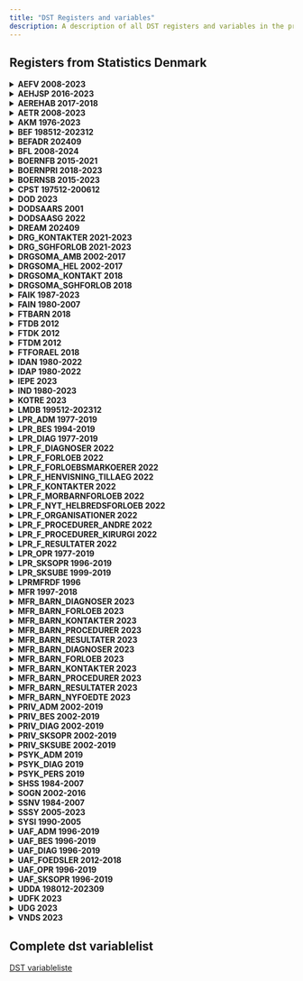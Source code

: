 ```yaml
---
title: "DST Registers and variables"
description: A description of all DST registers and variables in the projectdatabase.
---
```


## Registers from Statistics Denmark

<details>

<summary>**AEFV	2008-2023
**</summary>

| Variable name     | Variable label                                                         | Start year | Endyear |
| ----------------- | ---------------------------------------------------------------------- | ---------- | ------- |
| AEL_KOMKOD        | Kommunekode                                                            | 2008       | 2016    |
| ALDER_ULT         | Alder ultimo året                                                      | 2008       | 2016    |
| CPRTJEK           | CPR-tjek                                                               | 2008       | 2016    |
| CPRTYPE           | CPR-type                                                               | 2008       | 2016    |
| CVRNR             | Leverandørs CVR identifikation                                         | 2008       | 2016    |
| FRITVALGS_BEVIS   | FRITVALGS_BEVIS                                                        | 2008       | 2016    |
| FTI_MARK          | FTI_MARK                                                               | 2008       | 2016    |
| HAEND_MDR         | Hændelses måned.                                                       | 2008       | 2016    |
| LEV_TYPE_VIS      | Leverandør type for visiteret hjemmehjælp frit valg.                   | 2008       | 2016    |
| MAD_SERVICE       | MAD_SERVICE                                                            | 2008       | 2016    |
| PERPL_VIS         | Personlig pleje frit valg, gennemsnitlig visiteret tid pr. uge i minut | 2008       | 2016    |
| PNR               | Personnummer                                                           | 2008       | 2016    |
| PRAHJ_VIS         | Praktisk hjælp frit valg, gennemsnitlig visiteret tid pr. uge i minutt | 2008       | 2016    |
| SELVVALGTHJAELPER | SELVVALGTHJAELPER                                                      | 2008       | 2016    |
| VERSION           | VERSION                                                                | 2008       | 2016    |
| VISIT_FOERSTE     | Dato for første visitation.                                            | 2008       | 2016    |

</details>

<details>

<summary>**AEHJSP	2016-2023
**</summary>

| Variable name  | Variable label                 | Start year | Endyear |
| -------------- | ------------------------------ | ---------- | ------- |
| ALDER_ULT      | ALDER_ULT                      | 2016       | 2023    |
| CPRTJEK        | CPR-tjek                       | 2016       | 2023    |
| CPRTYPE        | CPR-type                       | 2016       | 2023    |
| CVRNR          | Leverandørs CVR identifikation | 2016       | 2023    |
| HAEND_MDR      | Hændelses måned                | 2016       | 2023    |
| HJEMSYGEP_DATO | HJEMSYGEP_DATO                 | 2016       | 2023    |
| IMP_MARK       | IMP_MARK                       | 2016       | 2023    |
| KOM            | INGEN LABEL                    | 2016       | 2023    |
| PNR            | PNR                            | 2016       | 2023    |
| VERSION        | VERSION                        | 2016       | 2023    |

</details>

<details>

<summary>**AEREHAB 2017-2018
**</summary>

| Variable name | Variable label | Start year | Endyear |
| ------------- | -------------- | ---------- | ------- |
| AEL_KOMKOD    | AEL_KOMKOD     | 2017       | 2018    |
| ALDER_ULT     | ALDER_ULT      | 2017       | 2018    |
| CPRTJEK       | CPR-tjek       | 2017       | 2018    |
| CPRTYPE       | CPR-type       | 2017       | 2018    |
| GODKEND_AAR   | GODKEND_AAR    | 2017       | 2018    |
| PNR           | PNR            | 2017       | 2018    |
| VERSION       | VERSION        | 2017       | 2018    |
| AAR           | AAR            | 2017       | 2018    |

</details>

<details>

<summary>**AETR 2008-2023
**</summary>

| Variable name | Variable label                                              | Start year | Endyear |
| ------------- | ----------------------------------------------------------- | ---------- | ------- |
| AEL_KOMKOD    | Kommunekode                                                 | 2008       | 2023    |
| ALDER_ULT     | Alder ultimo                                                | 2008       | 2023    |
| CPRTJEK       | CPR-tjek                                                    | 2008       | 2023    |
| CPRTYPE       | CPR-type                                                    | 2008       | 2023    |
| HAEND_MDR     | Hændelses måned.                                            | 2008       | 2023    |
| PNR           | Personnummer                                                | 2008       | 2023    |
| TRAEN_ART     | Markering af ydelse (genoptræning/ vedligeholdelsestræning) | 2008       | 2023    |
| VERSION       | Version                                                     | 2008       | 2023    |

</details>

<details>

<summary>**AKM 1976-2023
**</summary>

|     | Variable name        | Variable label                                                         | Start year | Endyear |
| --- | -------------------- | ---------------------------------------------------------------------- | ---------- | ------- |
| AKM | ALDER_ULT_INK        | Personens alder på referenecetidspunktet, 13 . 12. det pågældende år   | 1976       | 2023    |
| AKM | ANT_ANSAT_ARBSTED    | Antal ansatte for væsentligste arbejdssted ( optælling af ansatte sker | 1976       | 2023    |
| AKM | ANT_ANSAT_ARBSTED_13 | Antal ansatte for væsentligste arbejdssted ( optælling af ansatte sker | 1976       | 2023    |
| AKM | ANT_ANSAT_SENR       | Antal ansatte for væsentligste beskæftigelse                           | 1976       | 2023    |
| AKM | ATPSUM2              | Beskæftigelsesmål baseret på ATP- indbetalinger                        | 1976       | 2023    |
| AKM | BESKST               | Beskæftigelsesstatus 1980 til 2001                                     | 1976       | 2023    |
| AKM | BESKST02             | Beskæftigelsesstatus fra 2002                                          | 1976       | 2023    |
| AKM | BESKST13             | Kode for personens væsentligste indkomstkilde                          | 1976       | 2023    |
| AKM | BRANCHE_77           | Branchekode                                                            | 1976       | 2023    |
| AKM | BRCHI                | Branchekode for indehaver                                              | 1976       | 2023    |
| AKM | BRCHL                | Branchekode for lønmodtager                                            | 1976       | 2023    |
| AKM | CPRTJEK              | CPR-tjek                                                               | 1976       | 2023    |
| AKM | CPRTYPE              | CPR-type                                                               | 1976       | 2023    |
| AKM | DISCO_ALLE_INDK_13   | Fagklassifikation for beskæftigelsesforhold, fra 1991 TIL 2009         | 1976       | 2023    |
| AKM | DISCO08_ALLE_INDK    | Fagklassifikation for beskæftigelsesforhold, fra 2010                  | 1976       | 2023    |
| AKM | DISCO08_ALLE_INDK_13 | Fagkode for væsentligste beskæftigelse i året- fra 2010                | 1976       | 2023    |
| AKM | DISCO08_LOEN_INDK    | Fagkode for væsentligste lønmodtagerbeskæftigelse i året.              | 1976       | 2023    |
| AKM | DISCO08_SEL_INDK     | Fagkode for arbejde i selvstændig virksomhed                           | 1976       | 2023    |
| AKM | DISCOALLE_INDK       | Fagklassifikation for beskæftigelsesforhold, fra 1991 TIL 2009         | 1976       | 2023    |
| AKM | DISCOLOEN_INDK       | Fagkode for væsentligste lønmodtagerbeskæftigelse i året.              | 1976       | 2023    |
| AKM | DISCOSEL_INDK        | Fagkode for arbejde i selvstændig virksomhed                           | 1976       | 2023    |
| AKM | DISCOTYP             | Kilde til lønmodtager DISCO-koden                                      | 1976       | 2023    |
| AKM | FUNK_TIMEANT         | Personens samlede antal arbejdstimer i året.                           | 1976       | 2023    |
| AKM | NACE                 | Branche for væsentligste beskæftigelse, fra 1992 til 2007              | 1976       | 2023    |
| AKM | NACE_13              | Branche for væsentligste beskæftigelse, fra 1992 til 2007              | 1976       | 2023    |
| AKM | NACE_DB07            | Branche for væsentligste beskæftigelse, fra 2008                       | 1976       | 2023    |
| AKM | NACE_DB07_13         | Branche for væsentligste beskæftigelse, fra 2007                       | 1976       | 2023    |
| AKM | NACEA                | Branchegruppering for arbejdssted (1993 til 2007)                      | 1976       | 2023    |
| AKM | NACEA_DB07           | Branchegruppering for arbejdssted ( fra 2007)                          | 1976       | 2023    |
| AKM | NACEI                | Branchekode for selvstændige og medarbejdende ægtefællers virksomhed(1 | 1976       | 2023    |
| AKM | NACEI_DB07           | Branchegruppering for indehaver (Selvstændig eller medhjælpende ægtefæ | 1976       | 2023    |
| AKM | NYSTGR               | Stillingsgruppering 1980 til 1995                                      | 1976       | 2023    |
| AKM | OMFANG               | Omfang af skattepligt                                                  | 1976       | 2023    |
| AKM | PNR                  | Personnummer                                                           | 1976       | 2023    |
| AKM | SENR                 | SE-nummer for væsentligste beskæftigelse                               | 1976       | 2023    |
| AKM | SENRI                | SE-nummer for den virksomhed som personen ejer                         | 1976       | 2023    |
| AKM | SENRL                | SE-nummer for lønmodtager                                              | 1976       | 2023    |
| AKM | SOCIO                | Socioøkonomisk klassifikation fra 1994 til 2001                        | 1976       | 2023    |
| AKM | SOCIO_GL             | Socioøkonomisk klassifikation fra 1976 til 1990                        | 1976       | 2023    |
| AKM | SOCIO02              | Socioøkonomisk klassifikation fra 2002                                 | 1976       | 2023    |
| AKM | SOCIO13              | Socioøkonomisk klassifikation version 2013                             | 1976       | 2023    |
| AKM | TYP                  | Stillingstype                                                          | 1976       | 2023    |
| AKM | VERSION              | Version                                                                | 1976       | 2023    |
| AKM | VIRKF                | Virksomhedskode angiver hvilken form for ejerskab der er på den arbejd | 1976       | 2023    |
| AKM | VIRKF_13             | Virksomhedskode angiver hvilken form for ejerskab der er på den arbejd | 1976       | 2023    |
| AKM | VIRKFA               | Virksomhedskode angiver hvilken form for ejerskab der er på den arbejd | 1976       | 2023    |

</details>

<details>

<summary>**BEF 198512-202312
**</summary>

|     | Variable name       | Variable label                                            | Start year | Endyear |
| --- | ------------------- | --------------------------------------------------------- | ---------- | ------- |
| BEF | ADRESSE_ID          | INGEN LABEL                                               | 198512     | 202312  |
| BEF | AEGTE_ID            | Personnummer Ægtefælle                                    | 198512     | 202312  |
| BEF | ALDER               | Alder ultimo året før                                     | 198512     | 202312  |
| BEF | ANTBOERNF           | ANTBOERNF                                                 | 198512     | 202312  |
| BEF | ANTBOERNH           | ANTBOERNH                                                 | 198512     | 202312  |
| BEF | ANTEFAM             | ANTEFAM                                                   | 198512     | 202312  |
| BEF | ANTPERSF            | ANTPERSF                                                  | 198512     | 202312  |
| BEF | ANTPERSH            | ANTPERSH                                                  | 198512     | 202312  |
| BEF | BETALINGSKOM        | BETALINGSKOM                                              | 198512     | 202312  |
| BEF | BOP_VFRA            | Dato for tilflytning/indvandring                          | 198512     | 202312  |
| BEF | CIV_VFRA            | Civilstandsdato                                           | 198512     | 202312  |
| BEF | CIVST               | Civilstand                                                | 198512     | 202312  |
| BEF | CPRTJEK             | CPR-tjek                                                  | 198512     | 202312  |
| BEF | CPRTYPE             | CPR-type                                                  | 198512     | 202312  |
| BEF | E_FAELLE_ID         | PNR                                                       | 198512     | 202312  |
| BEF | FAM_KOEN            | FAM_KOEN                                                  | 198512     | 202312  |
| BEF | FAMILIE_ID          | Familiens identificerende nummer.                         | 198512     | 202312  |
| BEF | FAMILIE_TYPE        | Familietype                                               | 198512     | 202312  |
| BEF | FAR_ID              | Personnummer far                                          | 198512     | 202312  |
| BEF | FKIRK               | Folkekirkemarkering                                       | 198512     | 202312  |
| BEF | FM_MARK             | Forældremarkering                                         | 198512     | 202312  |
| BEF | FOED_DAG            | Fødselsdato                                               | 198512     | 202312  |
| BEF | FOEDREG_KODE        | Kode for personens fødselsregistreringssted.              | 198512     | 202312  |
| BEF | FOERSTE_INDVANDRING | Første indvandringsdato                                   | 198512     | 202312  |
| BEF | HUSTYPE             | Husstandstype                                             | 198512     | 202312  |
| BEF | IE_TYPE             | Indvandrere, efterkommere , personer med dansk oprindelse | 198512     | 202312  |
| BEF | KOEN                | Køn                                                       | 198512     | 202312  |
| BEF | KOM                 | Kommunekode                                               | 198512     | 202312  |
| BEF | MOR_ID              | Personnummer mor                                          | 198512     | 202312  |
| BEF | OPHOLDMD_DK         | OPHOLDMD_DK                                               | 198512     | 202312  |
| BEF | OPR_LAND            | Oprindelsesland                                           | 198512     | 202312  |
| BEF | PLADS               | Familiestatus                                             | 198512     | 202312  |
| BEF | PNR                 | Personnummer                                              | 198512     | 202312  |
| BEF | REFERENCETID        | REFERENCETID                                              | 198512     | 202312  |
| BEF | REG                 | Region                                                    | 198512     | 202312  |
| BEF | SENESTE_INDVANDRING | SENESTE_INDVANDRING                                       | 198512     | 202312  |
| BEF | STATSB              | Statsborgerskab                                           | 198512     | 202312  |
| BEF | VAN_VTIL            | Indvandringsdato                                          | 198512     | 202312  |
| BEF | VERSION             | VERSION                                                   | 198512     | 202312  |

</details>

<details>

<summary>**BEFADR 202409
**</summary>

|        | Variable name | Variable label                             | Start year | Endyear |
| ------ | ------------- | ------------------------------------------ | ---------- | ------- |
| BEFADR | ADR_RFRA      | Adressedato gældende fra (registerdato)    |            | 202409  |
| BEFADR | ADR_VFRA      | Adressedato - gældende fra (hændelsesdato) |            | 202409  |
| BEFADR | ADR_VTIL      | Adressedato - gældende til (hændelsesdato) |            | 202409  |
| BEFADR | ADRESSE_ID    |                                            |            | 202409  |
| BEFADR | BOPIKOM       | Bopælsadresse i kommunen                   |            | 202409  |
| BEFADR | KOM           | KOM                                        |            | 202409  |
| BEFADR | OPGIKOM       | Opgangsadresse i kommunen                  |            | 202409  |

</details>

<details>

<summary>**BFL 2008-2024
**</summary>

|     | Variable name              | Variable label                                                         | Start year | Endyear |
| --- | -------------------------- | ---------------------------------------------------------------------- | ---------- | ------- |
| BFL | AJO_ARB_KOMKODE            | Arbejdsstedets kommunekode                                             | 2008       | 202403  |
| BFL | AJO_ARBNR_SENR             | Entydigt 10-cifret identifikationsnummer for et arbejdssted            | 2008       | 202403  |
| BFL | AJO_ATP_BELOEB             | Indbetalt ATP-bidrag                                                   | 2008       | 202403  |
| BFL | AJO_ATP_BIDRAG_SATS_KODE   | ATP-bidragssats på jobbet                                              | 2008       | 202403  |
| BFL | AJO_BRANCHE07              | DB07 branche knyttet til jobbets arbejdssted                           | 2008       | 202403  |
| BFL | AJO_BREDT_LOENBELOEB       | Bredt lønbeløb er en summering af al lønindkomst i eIR                 | 2008       | 202403  |
| BFL | AJO_CVR_NR_FRA_PROD_JOB    | Indberetterens CVR-nummer fra prodjob                                  | 2008       | 202403  |
| BFL | AJO_FIKTIV_ARB_KODE        | Fiktiv arbejdssteds kode på det komprimerede prodjob                   | 2008       | 202403  |
| BFL | AJO_FULDTID_BESKAEFTIGET   | Fuldtidsbeskæftigelse                                                  | 2008       | 202403  |
| BFL | AJO_FUNKTIONSKODE          | Funktionskode til sektorplacering af arbejdsstedet                     | 2008       | 202403  |
| BFL | AJO_INDBERETTEDE_LOENTIMER | Løntimer på prodjob                                                    | 2008       | 202403  |
| BFL | AJO_INDKOMST_ART_KODE      | Indkomstartkode på prodjob                                             | 2008       | 202403  |
| BFL | AJO_INDKOMST_TYPE_KODE     | Indkomsttypekode på prodjob                                            | 2008       | 202403  |
| BFL | AJO_JOB_SLUT_DATO          | Slutdato for det komprimerede job                                      | 2008       | 202403  |
| BFL | AJO_JOB_START_DATO         | Startdato for det komprimerede job                                     | 2008       | 202403  |
| BFL | AJO_LOENTIME_KODE          | Kode for, om løntimer er indberettet eller imputeret                   | 2008       | 202403  |
| BFL | AJO_LOENTIMER              | Løntimer på komprimerede job                                           | 2008       | 202403  |
| BFL | AJO_OK_NR                  | Økonomisk enhed (statistisk enhed)                                     | 2008       | 202403  |
| BFL | AJO_PROD_NR_FRA_APP        | Produktionsenhedsnummer ifølge APP på prodjob                          | 2008       | 202403  |
| BFL | AJO_PROD_NR_FRA_PROD_JOB   | Produktionsenhedsnummer indberettet på et komprimeret prodjob          | 2008       | 202403  |
| BFL | AJO_SE_NR_FRA_PROD_JOB     | Indberetterens SE-nr. på prodjob.                                      | 2008       | 202403  |
| BFL | AJO_SMALT_LOENBELOEB       | Smalt lønbeløb, som omfatter lønindkomst uden ATP-bidrag og personaleg | 2008       | 202403  |
| BFL | ANTAL_LOENMODTAGER_JOB     | ANTAL_LOENMODTAGER_JOB                                                 | 2008       | 202403  |
| BFL | ANTAL_LOENMODTAGERE        | ANTAL_LOENMODTAGERE                                                    | 2008       | 202403  |
| BFL | CPRTJEK                    | CPR-tjek                                                               | 2008       | 202403  |
| BFL | CPRTYPE                    | CPR-type                                                               | 2008       | 202403  |
| BFL | PNR                        | Personnummer                                                           | 2008       | 202403  |
| BFL | SEKTORKODE                 | Sektor kode                                                            | 2008       | 202403  |
| BFL | VMO_DISCO_KODE             | DISCO kode                                                             | 2008       | 202403  |
| BFL | VMO_DISCO_MATCHPRIO_KODE   | DISCO match prioriterings kode                                         | 2008       | 202403  |
| BFL | VMO_DISCO_SLUT_DATO        | Slutdato for DISCO kode                                                | 2008       | 202403  |
| BFL | VMO_DISCO_START_DATO       | Startdato for DISCO kode på lønindberetning                            | 2008       | 202403  |

</details>

<details>

<summary>**BOERNFB 2015-2021
**</summary>

|         | Variable name  | Variable label                  | Start year | Endyear |
| ------- | -------------- | ------------------------------- | ---------- | ------- |
| BOERNFB | BORN_VFRA      | Indmeldelsestidspunkt           | 2015       | 2021    |
| BOERNFB | BORN_VTIL      | Udmeldelsestidspunkt            | 2015       | 2021    |
| BOERNFB | CPRTJEK        | CPR-tjek                        | 2015       | 2021    |
| BOERNFB | CPRTYPE        | CPR-type                        | 2015       | 2021    |
| BOERNFB | DKOM           | DKOM                            | 2015       | 2021    |
| BOERNFB | DST_INSTNR     | DST_INSTNR                      | 2015       | 2021    |
| BOERNFB | EJER_BP        | EJER_BP                         | 2015       | 2021    |
| BOERNFB | FULDTID_BORN   | FULDTID_BORN                    | 2015       | 2021    |
| BOERNFB | I_NORMERING    | I_NORMERING                     | 2015       | 2021    |
| BOERNFB | KALDINST       | KALDINST                        | 2015       | 2021    |
| BOERNFB | PASNINGSTILBUD | PASNINGSTILBUD                  | 2015       | 2021    |
| BOERNFB | PNR            | PNR                             | 2015       | 2021    |
| BOERNFB | TIMER          | Kommunalt angivet pasningstimer | 2015       | 2021    |
| BOERNFB | VERSION        | VERSION                         | 2015       | 2021    |
| BOERNFB | AAR            | AAR                             | 2015       | 2021    |

</details>

<details>

<summary>**BOERNPRI 2018-2023
**</summary>

|          | Variable name     | Variable label    | Start year | Endyear |
| -------- | ----------------- | ----------------- | ---------- | ------- |
| BOERNPRI | CPRTJEK           | CPR-tjek          | 2018       | 2023    |
| BOERNPRI | CPRTYPE           | CPR-type          | 2018       | 2023    |
| BOERNPRI | INST_TYPE_BORNPAS | INST_TYPE_BORNPAS | 2018       | 2023    |
| BOERNPRI | KOM               | INGEN LABEL       | 2018       | 2023    |
| BOERNPRI | PNR               | PNR               | 2018       | 2023    |
| BOERNPRI | VERSION           | VERSION           | 2018       | 2023    |

</details>

<details>

<summary>**BOERNSB 2015-2023
**</summary>

|         | Variable name | Variable label | Start year | Endyear |
| ------- | ------------- | -------------- | ---------- | ------- |
| BOERNSB | ALDER_OKT     | INGEN LABEL    | 2015       | 2023    |
| BOERNSB | CPRTJEK       | CPR-tjek       | 2015       | 2023    |
| BOERNSB | CPRTYPE       | CPR-type       | 2015       | 2023    |
| BOERNSB | CVRNR         | INGEN LABEL    | 2015       | 2023    |
| BOERNSB | EJER2         | EJER2          | 2015       | 2023    |
| BOERNSB | INSTNRBP      | INGEN LABEL    | 2015       | 2023    |
| BOERNSB | INSTTYPE2     | INSTTYPE2      | 2015       | 2023    |
| BOERNSB | KOM           | INGEN LABEL    | 2015       | 2023    |
| BOERNSB | PNR           | PNR            | 2015       | 2023    |
| BOERNSB | SKOLE_KODE    | INGEN LABEL    | 2015       | 2023    |
| BOERNSB | VERSION       | VERSION        | 2015       | 2023    |

</details>

<details>

<summary>**CPST 197512-200612
**</summary>

|      | Variable name  | Variable label                                               | Start year | Endyear |
| ---- | -------------- | ------------------------------------------------------------ | ---------- | ------- |
| CPST | AEGTEFAELLE_ID | Ægtefælles PNR                                               | 197512     | 200612  |
| CPST | BOPIKOM        | Adressen (vej, husnummer, husbogstav, etage, side/dørnummer) | 197512     | 200612  |
| CPST | CIVDATO        | Civilstandsdato                                              | 197512     | 200612  |
| CPST | CIVST          | Civilstand                                                   | 197512     | 200612  |
| CPST | FAR_ID         | PNR for far                                                  | 197512     | 200612  |
| CPST | KOM            | Bopæls kommune                                               | 197512     | 200612  |
| CPST | MOR_ID         | PNR for mor                                                  | 197512     | 200612  |
| CPST | OPGIKOM        | Opgangsadresse i kommunen                                    | 197512     | 200612  |
| CPST | PNR            | Personnummer                                                 | 197512     | 200612  |
| CPST | STOPHDTO       | Startdato for opholdsgrundlag                                | 197512     | 200612  |
| CPST | VAN_VFRA       | udvandringsdato                                              | 197512     | 200612  |
| CPST | VAN_VTIL       | Indvandringsdato                                             | 197512     | 200612  |

</details>

<details>

<summary>**DOD 2023
**</summary>

|     | Variable name | Variable label              | Start year | Endyear |
| --- | ------------- | --------------------------- | ---------- | ------- |
| DOD | ALDER_HAEND   | Alder på hændelsestidspunkt |            | 2023    |
| DOD | CPRTJEK       | CPR-tjek                    |            | 2023    |
| DOD | CPRTYPE       | CPR-type                    |            | 2023    |
| DOD | DODDATO       | Dato for dødsfald           |            | 2023    |
| DOD | PNR           | Personnummer                |            | 2023    |

</details>

<details>

<summary>**DODSAARS 2001
**</summary>

|          | Variable name | Variable label | Start year | Endyear |
| -------- | ------------- | -------------- | ---------- | ------- |
| DODSAARS | C_DOD1        | C_DOD1         |            | 2001    |
| DODSAARS | C_DOD2        | C_DOD2         |            | 2001    |
| DODSAARS | C_DOD3        | C_DOD3         |            | 2001    |
| DODSAARS | C_DOD4        | C_DOD4         |            | 2001    |
| DODSAARS | CPRTJEK       | CPR-tjek       |            | 2001    |
| DODSAARS | CPRTYPE       | CPR-type       |            | 2001    |
| DODSAARS | D_DODSDTO     | Dødsdato       |            | 2001    |
| DODSAARS | PNR           | Personnummer   |            | 2001    |

</details>

<details>

<summary>**DODSAASG 2022
**</summary>

|          | Variable name       | Variable label      | Start year | Endyear |
| -------- | ------------------- | ------------------- | ---------- | ------- |
| DODSAASG | C_BOPAMTF07         | C_BOPAMTF07         |            | 2022    |
| DODSAASG | C_BOPKOM            | C_BOPKOM            |            | 2022    |
| DODSAASG | C_BOPKOMF07         | C_BOPKOMF07         |            | 2022    |
| DODSAASG | C_DOD_1A            | C_DOD_1A            |            | 2022    |
| DODSAASG | C_DOD_1B            | C_DOD_1B            |            | 2022    |
| DODSAASG | C_DOD_1C            | C_DOD_1C            |            | 2022    |
| DODSAASG | C_DOD_1D            | C_DOD_1D            |            | 2022    |
| DODSAASG | C_DOD_21            | C_DOD_21            |            | 2022    |
| DODSAASG | C_DOD_22            | C_DOD_22            |            | 2022    |
| DODSAASG | C_DOD_23            | C_DOD_23            |            | 2022    |
| DODSAASG | C_DOD_24            | C_DOD_24            |            | 2022    |
| DODSAASG | C_DOD_25            | C_DOD_25            |            | 2022    |
| DODSAASG | C_DOD_26            | C_DOD_26            |            | 2022    |
| DODSAASG | C_DOD_27            | C_DOD_27            |            | 2022    |
| DODSAASG | C_DOD_28            | C_DOD_28            |            | 2022    |
| DODSAASG | C_DODKOM            | C_DODKOM            |            | 2022    |
| DODSAASG | C_DODREGION         | C_DODREGION         |            | 2022    |
| DODSAASG | C_DODSMAADE         | C_DODSMAADE         |            | 2022    |
| DODSAASG | C_DODSSTED          | C_DODSSTED          |            | 2022    |
| DODSAASG | C_DODTILGRUNDL_ACME | C_DODTILGRUNDL_ACME |            | 2022    |
| DODSAASG | C_FINDESTED         | C_FINDESTED         |            | 2022    |
| DODSAASG | C_HAENDELSESSTED    | C_HAENDELSESSTED    |            | 2022    |
| DODSAASG | C_LAEGEFUNKTION     | C_LAEGEFUNKTION     |            | 2022    |
| DODSAASG | C_LISTE14           | C_LISTE14           |            | 2022    |
| DODSAASG | C_LISTE49           | C_LISTE49           |            | 2022    |
| DODSAASG | C_LISTEA            | C_LISTEA            |            | 2022    |
| DODSAASG | C_LISTEB            | C_LISTEB            |            | 2022    |
| DODSAASG | C_OBDUKTION         | C_OBDUKTION         |            | 2022    |
| DODSAASG | C_OPERATION         | C_OPERATION         |            | 2022    |
| DODSAASG | C_PRAECIS_DODSSTED  | C_PRAECIS_DODSSTED  |            | 2022    |
| DODSAASG | C_PRAECIS_FINDESTED | C_PRAECIS_FINDESTED |            | 2022    |
| DODSAASG | C_REGION            | C_REGION            |            | 2022    |
| DODSAASG | C_SEX               | C_SEX               |            | 2022    |
| DODSAASG | CPRTJEK             | CPR-tjek            |            | 2022    |
| DODSAASG | CPRTYPE             | CPR-type            |            | 2022    |
| DODSAASG | D_DODSDATO          | D_DODSDATO          |            | 2022    |
| DODSAASG | D_FINDEDATO         | D_FINDEDATO         |            | 2022    |
| DODSAASG | D_STATDATO          | D_STATDATO          |            | 2022    |
| DODSAASG | PNR                 | K_CPR               |            | 2022    |
| DODSAASG | V_ALDER             | V_ALDER             |            | 2022    |
| DODSAASG | AAR                 |                     |            | 2022    |

</details>

<details>

<summary>**DREAM 202409
**</summary>

|       | Variable name    | Variable label | Start year | Endyear |
| ----- | ---------------- | -------------- | ---------- | ------- |
| DREAM | AK2000           | INGEN LABEL    |            | 202409  |
| DREAM | AK2001           | INGEN LABEL    |            | 202409  |
| DREAM | AK2002           | INGEN LABEL    |            | 202409  |
| DREAM | AK2003           | INGEN LABEL    |            | 202409  |
| DREAM | AK2004           | INGEN LABEL    |            | 202409  |
| DREAM | AK2005           | INGEN LABEL    |            | 202409  |
| DREAM | AK2006           | INGEN LABEL    |            | 202409  |
| DREAM | AK2007           | INGEN LABEL    |            | 202409  |
| DREAM | AK2008           | INGEN LABEL    |            | 202409  |
| DREAM | AK2009           | INGEN LABEL    |            | 202409  |
| DREAM | AK2010           | INGEN LABEL    |            | 202409  |
| DREAM | AK2011           | INGEN LABEL    |            | 202409  |
| DREAM | AK2012           | INGEN LABEL    |            | 202409  |
| DREAM | AK2013           | INGEN LABEL    |            | 202409  |
| DREAM | AK2014           | INGEN LABEL    |            | 202409  |
| DREAM | AK2015           | INGEN LABEL    |            | 202409  |
| DREAM | AK2016           | INGEN LABEL    |            | 202409  |
| DREAM | AK2017           | INGEN LABEL    |            | 202409  |
| DREAM | AK2018           | INGEN LABEL    |            | 202409  |
| DREAM | AK2019           | INGEN LABEL    |            | 202409  |
| DREAM | AK2020           | INGEN LABEL    |            | 202409  |
| DREAM | AK2021           | INGEN LABEL    |            | 202409  |
| DREAM | AK2022           | INGEN LABEL    |            | 202409  |
| DREAM | AK2023           | INGEN LABEL    |            | 202409  |
| DREAM | AK2024           | INGEN LABEL    |            | 202409  |
| DREAM | ARBSTED_2008_01  |                |            | 202409  |
| DREAM | ARBSTED_2008_02  |                |            | 202409  |
| DREAM | ARBSTED_2008_03  |                |            | 202409  |
| DREAM | ARBSTED_2008_04  |                |            | 202409  |
| DREAM | ARBSTED_2008_05  |                |            | 202409  |
| DREAM | ARBSTED_2008_06  |                |            | 202409  |
| DREAM | ARBSTED_2008_07  |                |            | 202409  |
| DREAM | ARBSTED_2008_08  |                |            | 202409  |
| DREAM | ARBSTED_2008_09  |                |            | 202409  |
| DREAM | ARBSTED_2008_10  |                |            | 202409  |
| DREAM | ARBSTED_2008_11  |                |            | 202409  |
| DREAM | ARBSTED_2008_12  |                |            | 202409  |
| DREAM | ARBSTED_2009_01  |                |            | 202409  |
| DREAM | ARBSTED_2009_02  |                |            | 202409  |
| DREAM | ARBSTED_2009_03  |                |            | 202409  |
| DREAM | ARBSTED_2009_04  |                |            | 202409  |
| DREAM | ARBSTED_2009_05  |                |            | 202409  |
| DREAM | ARBSTED_2009_06  |                |            | 202409  |
| DREAM | ARBSTED_2009_07  |                |            | 202409  |
| DREAM | ARBSTED_2009_08  |                |            | 202409  |
| DREAM | ARBSTED_2009_09  |                |            | 202409  |
| DREAM | ARBSTED_2009_10  |                |            | 202409  |
| DREAM | ARBSTED_2009_11  |                |            | 202409  |
| DREAM | ARBSTED_2009_12  |                |            | 202409  |
| DREAM | ARBSTED_2010_01  |                |            | 202409  |
| DREAM | ARBSTED_2010_02  |                |            | 202409  |
| DREAM | ARBSTED_2010_03  |                |            | 202409  |
| DREAM | ARBSTED_2010_04  |                |            | 202409  |
| DREAM | ARBSTED_2010_05  |                |            | 202409  |
| DREAM | ARBSTED_2010_06  |                |            | 202409  |
| DREAM | ARBSTED_2010_07  |                |            | 202409  |
| DREAM | ARBSTED_2010_08  |                |            | 202409  |
| DREAM | ARBSTED_2010_09  |                |            | 202409  |
| DREAM | ARBSTED_2010_10  |                |            | 202409  |
| DREAM | ARBSTED_2010_11  |                |            | 202409  |
| DREAM | ARBSTED_2010_12  |                |            | 202409  |
| DREAM | ARBSTED_2011_01  |                |            | 202409  |
| DREAM | ARBSTED_2011_02  |                |            | 202409  |
| DREAM | ARBSTED_2011_03  |                |            | 202409  |
| DREAM | ARBSTED_2011_04  |                |            | 202409  |
| DREAM | ARBSTED_2011_05  |                |            | 202409  |
| DREAM | ARBSTED_2011_06  |                |            | 202409  |
| DREAM | ARBSTED_2011_07  |                |            | 202409  |
| DREAM | ARBSTED_2011_08  |                |            | 202409  |
| DREAM | ARBSTED_2011_09  |                |            | 202409  |
| DREAM | ARBSTED_2011_10  |                |            | 202409  |
| DREAM | ARBSTED_2011_11  |                |            | 202409  |
| DREAM | ARBSTED_2011_12  |                |            | 202409  |
| DREAM | ARBSTED_2012_01  |                |            | 202409  |
| DREAM | ARBSTED_2012_02  |                |            | 202409  |
| DREAM | ARBSTED_2012_03  |                |            | 202409  |
| DREAM | ARBSTED_2012_04  |                |            | 202409  |
| DREAM | ARBSTED_2012_05  |                |            | 202409  |
| DREAM | ARBSTED_2012_06  |                |            | 202409  |
| DREAM | ARBSTED_2012_07  |                |            | 202409  |
| DREAM | ARBSTED_2012_08  |                |            | 202409  |
| DREAM | ARBSTED_2012_09  |                |            | 202409  |
| DREAM | ARBSTED_2012_10  |                |            | 202409  |
| DREAM | ARBSTED_2012_11  |                |            | 202409  |
| DREAM | ARBSTED_2012_12  |                |            | 202409  |
| DREAM | ARBSTED_2013_01  |                |            | 202409  |
| DREAM | ARBSTED_2013_02  |                |            | 202409  |
| DREAM | ARBSTED_2013_03  |                |            | 202409  |
| DREAM | ARBSTED_2013_04  |                |            | 202409  |
| DREAM | ARBSTED_2013_05  |                |            | 202409  |
| DREAM | ARBSTED_2013_06  |                |            | 202409  |
| DREAM | ARBSTED_2013_07  |                |            | 202409  |
| DREAM | ARBSTED_2013_08  |                |            | 202409  |
| DREAM | ARBSTED_2013_09  |                |            | 202409  |
| DREAM | ARBSTED_2013_10  |                |            | 202409  |
| DREAM | ARBSTED_2013_11  |                |            | 202409  |
| DREAM | ARBSTED_2013_12  |                |            | 202409  |
| DREAM | ARBSTED_2014_01  |                |            | 202409  |
| DREAM | ARBSTED_2014_02  |                |            | 202409  |
| DREAM | ARBSTED_2014_03  |                |            | 202409  |
| DREAM | ARBSTED_2014_04  |                |            | 202409  |
| DREAM | ARBSTED_2014_05  |                |            | 202409  |
| DREAM | ARBSTED_2014_06  |                |            | 202409  |
| DREAM | ARBSTED_2014_07  |                |            | 202409  |
| DREAM | ARBSTED_2014_08  |                |            | 202409  |
| DREAM | ARBSTED_2014_09  |                |            | 202409  |
| DREAM | ARBSTED_2014_10  |                |            | 202409  |
| DREAM | ARBSTED_2014_11  |                |            | 202409  |
| DREAM | ARBSTED_2014_12  |                |            | 202409  |
| DREAM | ARBSTED_2015_01  |                |            | 202409  |
| DREAM | ARBSTED_2015_02  |                |            | 202409  |
| DREAM | ARBSTED_2015_03  |                |            | 202409  |
| DREAM | ARBSTED_2015_04  |                |            | 202409  |
| DREAM | ARBSTED_2015_05  |                |            | 202409  |
| DREAM | ARBSTED_2015_06  |                |            | 202409  |
| DREAM | ARBSTED_2015_07  |                |            | 202409  |
| DREAM | ARBSTED_2015_08  |                |            | 202409  |
| DREAM | ARBSTED_2015_09  |                |            | 202409  |
| DREAM | ARBSTED_2015_10  |                |            | 202409  |
| DREAM | ARBSTED_2015_11  |                |            | 202409  |
| DREAM | ARBSTED_2015_12  |                |            | 202409  |
| DREAM | ARBSTED_2016_01  |                |            | 202409  |
| DREAM | ARBSTED_2016_02  |                |            | 202409  |
| DREAM | ARBSTED_2016_03  |                |            | 202409  |
| DREAM | ARBSTED_2016_04  | INGEN LABEL    |            | 202409  |
| DREAM | ARBSTED_2016_05  | INGEN LABEL    |            | 202409  |
| DREAM | ARBSTED_2016_06  | INGEN LABEL    |            | 202409  |
| DREAM | ARBSTED_2016_07  | INGEN LABEL    |            | 202409  |
| DREAM | ARBSTED_2016_08  | INGEN LABEL    |            | 202409  |
| DREAM | ARBSTED_2016_09  | INGEN LABEL    |            | 202409  |
| DREAM | ARBSTED_2016_10  | INGEN LABEL    |            | 202409  |
| DREAM | ARBSTED_2016_11  | INGEN LABEL    |            | 202409  |
| DREAM | ARBSTED_2016_12  | INGEN LABEL    |            | 202409  |
| DREAM | ARBSTED_2017_01  | INGEN LABEL    |            | 202409  |
| DREAM | ARBSTED_2017_02  | INGEN LABEL    |            | 202409  |
| DREAM | ARBSTED_2017_03  | INGEN LABEL    |            | 202409  |
| DREAM | ARBSTED_2017_04  | INGEN LABEL    |            | 202409  |
| DREAM | ARBSTED_2017_05  | INGEN LABEL    |            | 202409  |
| DREAM | ARBSTED_2017_06  | INGEN LABEL    |            | 202409  |
| DREAM | ARBSTED_2017_07  | INGEN LABEL    |            | 202409  |
| DREAM | ARBSTED_2017_08  | INGEN LABEL    |            | 202409  |
| DREAM | ARBSTED_2017_09  | INGEN LABEL    |            | 202409  |
| DREAM | ARBSTED_2017_10  | INGEN LABEL    |            | 202409  |
| DREAM | ARBSTED_2017_11  | INGEN LABEL    |            | 202409  |
| DREAM | ARBSTED_2017_12  | INGEN LABEL    |            | 202409  |
| DREAM | ARBSTED_2018_01  | INGEN LABEL    |            | 202409  |
| DREAM | ARBSTED_2018_02  | INGEN LABEL    |            | 202409  |
| DREAM | ARBSTED_2018_03  | INGEN LABEL    |            | 202409  |
| DREAM | ARBSTED_2018_04  | INGEN LABEL    |            | 202409  |
| DREAM | ARBSTED_2018_05  | INGEN LABEL    |            | 202409  |
| DREAM | ARBSTED_2018_06  | INGEN LABEL    |            | 202409  |
| DREAM | ARBSTED_2018_07  | INGEN LABEL    |            | 202409  |
| DREAM | ARBSTED_2018_08  | INGEN LABEL    |            | 202409  |
| DREAM | ARBSTED_2018_09  | INGEN LABEL    |            | 202409  |
| DREAM | ARBSTED_2018_10  | INGEN LABEL    |            | 202409  |
| DREAM | ARBSTED_2018_11  | INGEN LABEL    |            | 202409  |
| DREAM | ARBSTED_2018_12  | INGEN LABEL    |            | 202409  |
| DREAM | ARBSTED_2019_01  | INGEN LABEL    |            | 202409  |
| DREAM | ARBSTED_2019_02  | INGEN LABEL    |            | 202409  |
| DREAM | ARBSTED_2019_03  | INGEN LABEL    |            | 202409  |
| DREAM | ARBSTED_2019_04  | INGEN LABEL    |            | 202409  |
| DREAM | ARBSTED_2019_05  | INGEN LABEL    |            | 202409  |
| DREAM | ARBSTED_2019_06  | INGEN LABEL    |            | 202409  |
| DREAM | ARBSTED_2019_07  | INGEN LABEL    |            | 202409  |
| DREAM | ARBSTED_2019_08  | INGEN LABEL    |            | 202409  |
| DREAM | ARBSTED_2019_09  | INGEN LABEL    |            | 202409  |
| DREAM | ARBSTED_2019_10  | INGEN LABEL    |            | 202409  |
| DREAM | ARBSTED_2019_11  | INGEN LABEL    |            | 202409  |
| DREAM | ARBSTED_2019_12  | INGEN LABEL    |            | 202409  |
| DREAM | ARBSTED_2020_01  | INGEN LABEL    |            | 202409  |
| DREAM | ARBSTED_2020_02  | INGEN LABEL    |            | 202409  |
| DREAM | ARBSTED_2020_03  | INGEN LABEL    |            | 202409  |
| DREAM | ARBSTED_2020_04  | INGEN LABEL    |            | 202409  |
| DREAM | ARBSTED_2020_05  | INGEN LABEL    |            | 202409  |
| DREAM | ARBSTED_2020_06  | INGEN LABEL    |            | 202409  |
| DREAM | ARBSTED_2020_07  | INGEN LABEL    |            | 202409  |
| DREAM | ARBSTED_2020_08  | INGEN LABEL    |            | 202409  |
| DREAM | ARBSTED_2020_09  | INGEN LABEL    |            | 202409  |
| DREAM | ARBSTED_2020_10  | INGEN LABEL    |            | 202409  |
| DREAM | ARBSTED_2020_11  | INGEN LABEL    |            | 202409  |
| DREAM | ARBSTED_2020_12  | INGEN LABEL    |            | 202409  |
| DREAM | ARBSTED_2021_01  | INGEN LABEL    |            | 202409  |
| DREAM | ARBSTED_2021_02  | INGEN LABEL    |            | 202409  |
| DREAM | ARBSTED_2021_03  | INGEN LABEL    |            | 202409  |
| DREAM | ARBSTED_2021_04  | INGEN LABEL    |            | 202409  |
| DREAM | ARBSTED_2021_05  | INGEN LABEL    |            | 202409  |
| DREAM | ARBSTED_2021_06  | INGEN LABEL    |            | 202409  |
| DREAM | ARBSTED_2021_07  | INGEN LABEL    |            | 202409  |
| DREAM | ARBSTED_2021_08  | INGEN LABEL    |            | 202409  |
| DREAM | ARBSTED_2021_09  | INGEN LABEL    |            | 202409  |
| DREAM | ARBSTED_2021_10  | INGEN LABEL    |            | 202409  |
| DREAM | ARBSTED_2021_11  | INGEN LABEL    |            | 202409  |
| DREAM | ARBSTED_2021_12  | INGEN LABEL    |            | 202409  |
| DREAM | ARBSTED_2022_01  | INGEN LABEL    |            | 202409  |
| DREAM | ARBSTED_2022_02  | INGEN LABEL    |            | 202409  |
| DREAM | ARBSTED_2022_03  | INGEN LABEL    |            | 202409  |
| DREAM | ARBSTED_2022_04  | INGEN LABEL    |            | 202409  |
| DREAM | ARBSTED_2022_05  | INGEN LABEL    |            | 202409  |
| DREAM | ARBSTED_2022_06  | INGEN LABEL    |            | 202409  |
| DREAM | ARBSTED_2022_07  | INGEN LABEL    |            | 202409  |
| DREAM | ARBSTED_2022_08  | INGEN LABEL    |            | 202409  |
| DREAM | ARBSTED_2022_09  | INGEN LABEL    |            | 202409  |
| DREAM | ARBSTED_2022_10  | INGEN LABEL    |            | 202409  |
| DREAM | ARBSTED_2022_11  | INGEN LABEL    |            | 202409  |
| DREAM | ARBSTED_2022_12  | INGEN LABEL    |            | 202409  |
| DREAM | ARBSTED_2023_01  | INGEN LABEL    |            | 202409  |
| DREAM | ARBSTED_2023_02  | INGEN LABEL    |            | 202409  |
| DREAM | ARBSTED_2023_03  | INGEN LABEL    |            | 202409  |
| DREAM | ARBSTED_2023_04  | INGEN LABEL    |            | 202409  |
| DREAM | ARBSTED_2023_05  | INGEN LABEL    |            | 202409  |
| DREAM | ARBSTED_2023_06  | INGEN LABEL    |            | 202409  |
| DREAM | ARBSTED_2023_07  | INGEN LABEL    |            | 202409  |
| DREAM | ARBSTED_2023_08  | INGEN LABEL    |            | 202409  |
| DREAM | ARBSTED_2023_09  | INGEN LABEL    |            | 202409  |
| DREAM | ARBSTED_2023_10  | INGEN LABEL    |            | 202409  |
| DREAM | ARBSTED_2023_11  | INGEN LABEL    |            | 202409  |
| DREAM | ARBSTED_2023_12  | INGEN LABEL    |            | 202409  |
| DREAM | ARBSTED_2024_01  | INGEN LABEL    |            | 202409  |
| DREAM | ARBSTED_2024_02  | INGEN LABEL    |            | 202409  |
| DREAM | ARBSTED_2024_03  | INGEN LABEL    |            | 202409  |
| DREAM | ARBSTED_2024_04  | INGEN LABEL    |            | 202409  |
| DREAM | ARBSTED_2024_05  | INGEN LABEL    |            | 202409  |
| DREAM | ARBSTED_2024_06  | INGEN LABEL    |            | 202409  |
| DREAM | BRANCHE_2008_01  |                |            | 202409  |
| DREAM | BRANCHE_2008_02  |                |            | 202409  |
| DREAM | BRANCHE_2008_03  |                |            | 202409  |
| DREAM | BRANCHE_2008_04  |                |            | 202409  |
| DREAM | BRANCHE_2008_05  |                |            | 202409  |
| DREAM | BRANCHE_2008_06  |                |            | 202409  |
| DREAM | BRANCHE_2008_07  |                |            | 202409  |
| DREAM | BRANCHE_2008_08  |                |            | 202409  |
| DREAM | BRANCHE_2008_09  |                |            | 202409  |
| DREAM | BRANCHE_2008_10  |                |            | 202409  |
| DREAM | BRANCHE_2008_11  |                |            | 202409  |
| DREAM | BRANCHE_2008_12  |                |            | 202409  |
| DREAM | BRANCHE_2009_01  |                |            | 202409  |
| DREAM | BRANCHE_2009_02  |                |            | 202409  |
| DREAM | BRANCHE_2009_03  |                |            | 202409  |
| DREAM | BRANCHE_2009_04  |                |            | 202409  |
| DREAM | BRANCHE_2009_05  |                |            | 202409  |
| DREAM | BRANCHE_2009_06  |                |            | 202409  |
| DREAM | BRANCHE_2009_07  |                |            | 202409  |
| DREAM | BRANCHE_2009_08  |                |            | 202409  |
| DREAM | BRANCHE_2009_09  |                |            | 202409  |
| DREAM | BRANCHE_2009_10  |                |            | 202409  |
| DREAM | BRANCHE_2009_11  |                |            | 202409  |
| DREAM | BRANCHE_2009_12  |                |            | 202409  |
| DREAM | BRANCHE_2010_01  |                |            | 202409  |
| DREAM | BRANCHE_2010_02  |                |            | 202409  |
| DREAM | BRANCHE_2010_03  |                |            | 202409  |
| DREAM | BRANCHE_2010_04  |                |            | 202409  |
| DREAM | BRANCHE_2010_05  |                |            | 202409  |
| DREAM | BRANCHE_2010_06  |                |            | 202409  |
| DREAM | BRANCHE_2010_07  |                |            | 202409  |
| DREAM | BRANCHE_2010_08  |                |            | 202409  |
| DREAM | BRANCHE_2010_09  |                |            | 202409  |
| DREAM | BRANCHE_2010_10  |                |            | 202409  |
| DREAM | BRANCHE_2010_11  |                |            | 202409  |
| DREAM | BRANCHE_2010_12  |                |            | 202409  |
| DREAM | BRANCHE_2011_01  |                |            | 202409  |
| DREAM | BRANCHE_2011_02  |                |            | 202409  |
| DREAM | BRANCHE_2011_03  |                |            | 202409  |
| DREAM | BRANCHE_2011_04  |                |            | 202409  |
| DREAM | BRANCHE_2011_05  |                |            | 202409  |
| DREAM | BRANCHE_2011_06  |                |            | 202409  |
| DREAM | BRANCHE_2011_07  |                |            | 202409  |
| DREAM | BRANCHE_2011_08  |                |            | 202409  |
| DREAM | BRANCHE_2011_09  |                |            | 202409  |
| DREAM | BRANCHE_2011_10  |                |            | 202409  |
| DREAM | BRANCHE_2011_11  |                |            | 202409  |
| DREAM | BRANCHE_2011_12  |                |            | 202409  |
| DREAM | BRANCHE_2012_01  |                |            | 202409  |
| DREAM | BRANCHE_2012_02  |                |            | 202409  |
| DREAM | BRANCHE_2012_03  |                |            | 202409  |
| DREAM | BRANCHE_2012_04  |                |            | 202409  |
| DREAM | BRANCHE_2012_05  |                |            | 202409  |
| DREAM | BRANCHE_2012_06  |                |            | 202409  |
| DREAM | BRANCHE_2012_07  |                |            | 202409  |
| DREAM | BRANCHE_2012_08  |                |            | 202409  |
| DREAM | BRANCHE_2012_09  |                |            | 202409  |
| DREAM | BRANCHE_2012_10  |                |            | 202409  |
| DREAM | BRANCHE_2012_11  |                |            | 202409  |
| DREAM | BRANCHE_2012_12  |                |            | 202409  |
| DREAM | BRANCHE_2013_01  |                |            | 202409  |
| DREAM | BRANCHE_2013_02  |                |            | 202409  |
| DREAM | BRANCHE_2013_03  |                |            | 202409  |
| DREAM | BRANCHE_2013_04  |                |            | 202409  |
| DREAM | BRANCHE_2013_05  |                |            | 202409  |
| DREAM | BRANCHE_2013_06  |                |            | 202409  |
| DREAM | BRANCHE_2013_07  |                |            | 202409  |
| DREAM | BRANCHE_2013_08  |                |            | 202409  |
| DREAM | BRANCHE_2013_09  |                |            | 202409  |
| DREAM | BRANCHE_2013_10  |                |            | 202409  |
| DREAM | BRANCHE_2013_11  |                |            | 202409  |
| DREAM | BRANCHE_2013_12  |                |            | 202409  |
| DREAM | BRANCHE_2014_01  |                |            | 202409  |
| DREAM | BRANCHE_2014_02  |                |            | 202409  |
| DREAM | BRANCHE_2014_03  |                |            | 202409  |
| DREAM | BRANCHE_2014_04  |                |            | 202409  |
| DREAM | BRANCHE_2014_05  |                |            | 202409  |
| DREAM | BRANCHE_2014_06  |                |            | 202409  |
| DREAM | BRANCHE_2014_07  |                |            | 202409  |
| DREAM | BRANCHE_2014_08  |                |            | 202409  |
| DREAM | BRANCHE_2014_09  |                |            | 202409  |
| DREAM | BRANCHE_2014_10  |                |            | 202409  |
| DREAM | BRANCHE_2014_11  |                |            | 202409  |
| DREAM | BRANCHE_2014_12  |                |            | 202409  |
| DREAM | BRANCHE_2015_01  |                |            | 202409  |
| DREAM | BRANCHE_2015_02  |                |            | 202409  |
| DREAM | BRANCHE_2015_03  |                |            | 202409  |
| DREAM | BRANCHE_2015_04  |                |            | 202409  |
| DREAM | BRANCHE_2015_05  |                |            | 202409  |
| DREAM | BRANCHE_2015_06  |                |            | 202409  |
| DREAM | BRANCHE_2015_07  |                |            | 202409  |
| DREAM | BRANCHE_2015_08  |                |            | 202409  |
| DREAM | BRANCHE_2015_09  |                |            | 202409  |
| DREAM | BRANCHE_2015_10  |                |            | 202409  |
| DREAM | BRANCHE_2015_11  |                |            | 202409  |
| DREAM | BRANCHE_2015_12  |                |            | 202409  |
| DREAM | BRANCHE_2016_01  |                |            | 202409  |
| DREAM | BRANCHE_2016_02  |                |            | 202409  |
| DREAM | BRANCHE_2016_03  |                |            | 202409  |
| DREAM | BRANCHE_2016_04  | INGEN LABEL    |            | 202409  |
| DREAM | BRANCHE_2016_05  | INGEN LABEL    |            | 202409  |
| DREAM | BRANCHE_2016_06  | INGEN LABEL    |            | 202409  |
| DREAM | BRANCHE_2016_07  | INGEN LABEL    |            | 202409  |
| DREAM | BRANCHE_2016_08  | INGEN LABEL    |            | 202409  |
| DREAM | BRANCHE_2016_09  | INGEN LABEL    |            | 202409  |
| DREAM | BRANCHE_2016_10  | INGEN LABEL    |            | 202409  |
| DREAM | BRANCHE_2016_11  | INGEN LABEL    |            | 202409  |
| DREAM | BRANCHE_2016_12  | INGEN LABEL    |            | 202409  |
| DREAM | BRANCHE_2017_01  | INGEN LABEL    |            | 202409  |
| DREAM | BRANCHE_2017_02  | INGEN LABEL    |            | 202409  |
| DREAM | BRANCHE_2017_03  | INGEN LABEL    |            | 202409  |
| DREAM | BRANCHE_2017_04  | INGEN LABEL    |            | 202409  |
| DREAM | BRANCHE_2017_05  | INGEN LABEL    |            | 202409  |
| DREAM | BRANCHE_2017_06  | INGEN LABEL    |            | 202409  |
| DREAM | BRANCHE_2017_07  | INGEN LABEL    |            | 202409  |
| DREAM | BRANCHE_2017_08  | INGEN LABEL    |            | 202409  |
| DREAM | BRANCHE_2017_09  | INGEN LABEL    |            | 202409  |
| DREAM | BRANCHE_2017_10  | INGEN LABEL    |            | 202409  |
| DREAM | BRANCHE_2017_11  | INGEN LABEL    |            | 202409  |
| DREAM | BRANCHE_2017_12  | INGEN LABEL    |            | 202409  |
| DREAM | BRANCHE_2018_01  | INGEN LABEL    |            | 202409  |
| DREAM | BRANCHE_2018_02  | INGEN LABEL    |            | 202409  |
| DREAM | BRANCHE_2018_03  | INGEN LABEL    |            | 202409  |
| DREAM | BRANCHE_2018_04  | INGEN LABEL    |            | 202409  |
| DREAM | BRANCHE_2018_05  | INGEN LABEL    |            | 202409  |
| DREAM | BRANCHE_2018_06  | INGEN LABEL    |            | 202409  |
| DREAM | BRANCHE_2018_07  | INGEN LABEL    |            | 202409  |
| DREAM | BRANCHE_2018_08  | INGEN LABEL    |            | 202409  |
| DREAM | BRANCHE_2018_09  | INGEN LABEL    |            | 202409  |
| DREAM | BRANCHE_2018_10  | INGEN LABEL    |            | 202409  |
| DREAM | BRANCHE_2018_11  | INGEN LABEL    |            | 202409  |
| DREAM | BRANCHE_2018_12  | INGEN LABEL    |            | 202409  |
| DREAM | BRANCHE_2019_01  | INGEN LABEL    |            | 202409  |
| DREAM | BRANCHE_2019_02  | INGEN LABEL    |            | 202409  |
| DREAM | BRANCHE_2019_03  | INGEN LABEL    |            | 202409  |
| DREAM | BRANCHE_2019_04  | INGEN LABEL    |            | 202409  |
| DREAM | BRANCHE_2019_05  | INGEN LABEL    |            | 202409  |
| DREAM | BRANCHE_2019_06  | INGEN LABEL    |            | 202409  |
| DREAM | BRANCHE_2019_07  | INGEN LABEL    |            | 202409  |
| DREAM | BRANCHE_2019_08  | INGEN LABEL    |            | 202409  |
| DREAM | BRANCHE_2019_09  | INGEN LABEL    |            | 202409  |
| DREAM | BRANCHE_2019_10  | INGEN LABEL    |            | 202409  |
| DREAM | BRANCHE_2019_11  | INGEN LABEL    |            | 202409  |
| DREAM | BRANCHE_2019_12  | INGEN LABEL    |            | 202409  |
| DREAM | BRANCHE_2020_01  | INGEN LABEL    |            | 202409  |
| DREAM | BRANCHE_2020_02  | INGEN LABEL    |            | 202409  |
| DREAM | BRANCHE_2020_03  | INGEN LABEL    |            | 202409  |
| DREAM | BRANCHE_2020_04  | INGEN LABEL    |            | 202409  |
| DREAM | BRANCHE_2020_05  | INGEN LABEL    |            | 202409  |
| DREAM | BRANCHE_2020_06  | INGEN LABEL    |            | 202409  |
| DREAM | BRANCHE_2020_07  | INGEN LABEL    |            | 202409  |
| DREAM | BRANCHE_2020_08  | INGEN LABEL    |            | 202409  |
| DREAM | BRANCHE_2020_09  | INGEN LABEL    |            | 202409  |
| DREAM | BRANCHE_2020_10  | INGEN LABEL    |            | 202409  |
| DREAM | BRANCHE_2020_11  | INGEN LABEL    |            | 202409  |
| DREAM | BRANCHE_2020_12  | INGEN LABEL    |            | 202409  |
| DREAM | BRANCHE_2021_01  | INGEN LABEL    |            | 202409  |
| DREAM | BRANCHE_2021_02  | INGEN LABEL    |            | 202409  |
| DREAM | BRANCHE_2021_03  | INGEN LABEL    |            | 202409  |
| DREAM | BRANCHE_2021_04  | INGEN LABEL    |            | 202409  |
| DREAM | BRANCHE_2021_05  | INGEN LABEL    |            | 202409  |
| DREAM | BRANCHE_2021_06  | INGEN LABEL    |            | 202409  |
| DREAM | BRANCHE_2021_07  | INGEN LABEL    |            | 202409  |
| DREAM | BRANCHE_2021_08  | INGEN LABEL    |            | 202409  |
| DREAM | BRANCHE_2021_09  | INGEN LABEL    |            | 202409  |
| DREAM | BRANCHE_2021_10  | INGEN LABEL    |            | 202409  |
| DREAM | BRANCHE_2021_11  | INGEN LABEL    |            | 202409  |
| DREAM | BRANCHE_2021_12  | INGEN LABEL    |            | 202409  |
| DREAM | BRANCHE_2022_01  | INGEN LABEL    |            | 202409  |
| DREAM | BRANCHE_2022_02  | INGEN LABEL    |            | 202409  |
| DREAM | BRANCHE_2022_03  | INGEN LABEL    |            | 202409  |
| DREAM | BRANCHE_2022_04  | INGEN LABEL    |            | 202409  |
| DREAM | BRANCHE_2022_05  | INGEN LABEL    |            | 202409  |
| DREAM | BRANCHE_2022_06  | INGEN LABEL    |            | 202409  |
| DREAM | BRANCHE_2022_07  | INGEN LABEL    |            | 202409  |
| DREAM | BRANCHE_2022_08  | INGEN LABEL    |            | 202409  |
| DREAM | BRANCHE_2022_09  | INGEN LABEL    |            | 202409  |
| DREAM | BRANCHE_2022_10  | INGEN LABEL    |            | 202409  |
| DREAM | BRANCHE_2022_11  | INGEN LABEL    |            | 202409  |
| DREAM | BRANCHE_2022_12  | INGEN LABEL    |            | 202409  |
| DREAM | BRANCHE_2023_01  | INGEN LABEL    |            | 202409  |
| DREAM | BRANCHE_2023_02  | INGEN LABEL    |            | 202409  |
| DREAM | BRANCHE_2023_03  | INGEN LABEL    |            | 202409  |
| DREAM | BRANCHE_2023_04  | INGEN LABEL    |            | 202409  |
| DREAM | BRANCHE_2023_05  | INGEN LABEL    |            | 202409  |
| DREAM | BRANCHE_2023_06  | INGEN LABEL    |            | 202409  |
| DREAM | BRANCHE_2023_07  | INGEN LABEL    |            | 202409  |
| DREAM | BRANCHE_2023_08  | INGEN LABEL    |            | 202409  |
| DREAM | BRANCHE_2023_09  | INGEN LABEL    |            | 202409  |
| DREAM | BRANCHE_2023_10  | INGEN LABEL    |            | 202409  |
| DREAM | BRANCHE_2023_11  | INGEN LABEL    |            | 202409  |
| DREAM | BRANCHE_2023_12  | INGEN LABEL    |            | 202409  |
| DREAM | BRANCHE_2024_01  | INGEN LABEL    |            | 202409  |
| DREAM | BRANCHE_2024_02  | INGEN LABEL    |            | 202409  |
| DREAM | BRANCHE_2024_03  | INGEN LABEL    |            | 202409  |
| DREAM | BRANCHE_2024_04  | INGEN LABEL    |            | 202409  |
| DREAM | BRANCHE_2024_05  | INGEN LABEL    |            | 202409  |
| DREAM | BRANCHE_2024_06  | INGEN LABEL    |            | 202409  |
| DREAM | CIVILSTAND       | INGEN LABEL    |            | 202409  |
| DREAM | CPRTJEK          | CPR-tjek       |            | 202409  |
| DREAM | CPRTYPE          | CPR-type       |            | 202409  |
| DREAM | DA_2017_07       | INGEN LABEL    |            | 202409  |
| DREAM | DA_2017_08       | INGEN LABEL    |            | 202409  |
| DREAM | DA_2017_09       | INGEN LABEL    |            | 202409  |
| DREAM | DA_2017_10       | INGEN LABEL    |            | 202409  |
| DREAM | DA_2017_11       | INGEN LABEL    |            | 202409  |
| DREAM | DA_2017_12       | INGEN LABEL    |            | 202409  |
| DREAM | DA_2018_01       | INGEN LABEL    |            | 202409  |
| DREAM | DA_2018_02       | INGEN LABEL    |            | 202409  |
| DREAM | DA_2018_03       | INGEN LABEL    |            | 202409  |
| DREAM | DA_2018_04       | INGEN LABEL    |            | 202409  |
| DREAM | DA_2018_05       | INGEN LABEL    |            | 202409  |
| DREAM | DA_2018_06       | INGEN LABEL    |            | 202409  |
| DREAM | DA_2018_07       | INGEN LABEL    |            | 202409  |
| DREAM | DA_2018_08       | INGEN LABEL    |            | 202409  |
| DREAM | DA_2018_09       | INGEN LABEL    |            | 202409  |
| DREAM | DA_2018_10       | INGEN LABEL    |            | 202409  |
| DREAM | DA_2018_11       | INGEN LABEL    |            | 202409  |
| DREAM | DA_2018_12       | INGEN LABEL    |            | 202409  |
| DREAM | DA_2019_01       | INGEN LABEL    |            | 202409  |
| DREAM | DA_2019_02       | INGEN LABEL    |            | 202409  |
| DREAM | DA_2019_03       | INGEN LABEL    |            | 202409  |
| DREAM | DA_2019_04       | INGEN LABEL    |            | 202409  |
| DREAM | DA_2019_05       | INGEN LABEL    |            | 202409  |
| DREAM | DA_2019_06       | INGEN LABEL    |            | 202409  |
| DREAM | DA_2019_07       | INGEN LABEL    |            | 202409  |
| DREAM | DA_2019_08       | INGEN LABEL    |            | 202409  |
| DREAM | DA_2019_09       | INGEN LABEL    |            | 202409  |
| DREAM | DA_2019_10       | INGEN LABEL    |            | 202409  |
| DREAM | DA_2019_11       | INGEN LABEL    |            | 202409  |
| DREAM | DA_2019_12       | INGEN LABEL    |            | 202409  |
| DREAM | DA_2020_01       | INGEN LABEL    |            | 202409  |
| DREAM | DA_2020_02       | INGEN LABEL    |            | 202409  |
| DREAM | DA_2020_03       | INGEN LABEL    |            | 202409  |
| DREAM | DA_2020_04       | INGEN LABEL    |            | 202409  |
| DREAM | DA_2020_05       | INGEN LABEL    |            | 202409  |
| DREAM | DA_2020_06       | INGEN LABEL    |            | 202409  |
| DREAM | DA_2020_07       | INGEN LABEL    |            | 202409  |
| DREAM | DA_2020_08       | INGEN LABEL    |            | 202409  |
| DREAM | DA_2020_09       | INGEN LABEL    |            | 202409  |
| DREAM | DA_2020_10       | INGEN LABEL    |            | 202409  |
| DREAM | DA_2020_11       | INGEN LABEL    |            | 202409  |
| DREAM | DA_2020_12       | INGEN LABEL    |            | 202409  |
| DREAM | DA_2021_01       | INGEN LABEL    |            | 202409  |
| DREAM | DA_2021_02       | INGEN LABEL    |            | 202409  |
| DREAM | DA_2021_03       | INGEN LABEL    |            | 202409  |
| DREAM | DA_2021_04       | INGEN LABEL    |            | 202409  |
| DREAM | DA_2021_05       | INGEN LABEL    |            | 202409  |
| DREAM | DA_2021_06       | INGEN LABEL    |            | 202409  |
| DREAM | DA_2021_07       | INGEN LABEL    |            | 202409  |
| DREAM | DA_2021_08       | INGEN LABEL    |            | 202409  |
| DREAM | DA_2021_09       | INGEN LABEL    |            | 202409  |
| DREAM | DA_2021_10       | INGEN LABEL    |            | 202409  |
| DREAM | DA_2021_11       | INGEN LABEL    |            | 202409  |
| DREAM | DA_2021_12       | INGEN LABEL    |            | 202409  |
| DREAM | DA_2022_01       | INGEN LABEL    |            | 202409  |
| DREAM | DA_2022_02       | INGEN LABEL    |            | 202409  |
| DREAM | DA_2022_03       | INGEN LABEL    |            | 202409  |
| DREAM | DA_2022_04       | INGEN LABEL    |            | 202409  |
| DREAM | DA_2022_05       | INGEN LABEL    |            | 202409  |
| DREAM | DA_2022_06       | INGEN LABEL    |            | 202409  |
| DREAM | DA_2022_07       | INGEN LABEL    |            | 202409  |
| DREAM | DA_2022_08       | INGEN LABEL    |            | 202409  |
| DREAM | DA_2022_09       | INGEN LABEL    |            | 202409  |
| DREAM | DA_2022_10       | INGEN LABEL    |            | 202409  |
| DREAM | DA_2022_11       | INGEN LABEL    |            | 202409  |
| DREAM | DA_2022_12       | INGEN LABEL    |            | 202409  |
| DREAM | DA_2023_01       | INGEN LABEL    |            | 202409  |
| DREAM | DA_2023_02       | INGEN LABEL    |            | 202409  |
| DREAM | DA_2023_03       | INGEN LABEL    |            | 202409  |
| DREAM | DA_2023_04       | INGEN LABEL    |            | 202409  |
| DREAM | DA_2023_05       | INGEN LABEL    |            | 202409  |
| DREAM | DA_2023_06       | INGEN LABEL    |            | 202409  |
| DREAM | DA_2023_07       | INGEN LABEL    |            | 202409  |
| DREAM | DA_2023_08       | INGEN LABEL    |            | 202409  |
| DREAM | DA_2023_09       | INGEN LABEL    |            | 202409  |
| DREAM | DA_2023_10       | INGEN LABEL    |            | 202409  |
| DREAM | DA_2023_11       | INGEN LABEL    |            | 202409  |
| DREAM | DA_2023_12       | INGEN LABEL    |            | 202409  |
| DREAM | DA_2024_01       | INGEN LABEL    |            | 202409  |
| DREAM | DA_2024_02       | INGEN LABEL    |            | 202409  |
| DREAM | DA_2024_03       | INGEN LABEL    |            | 202409  |
| DREAM | DA_2024_04       | INGEN LABEL    |            | 202409  |
| DREAM | DA_2024_05       | INGEN LABEL    |            | 202409  |
| DREAM | DA_2024_06       | INGEN LABEL    |            | 202409  |
| DREAM | DGP              |                |            | 202409  |
| DREAM | FOEDDT           | INGEN LABEL    |            | 202409  |
| DREAM | FOR              |                |            | 202409  |
| DREAM | GRAD_2008_01     | INGEN LABEL    |            | 202409  |
| DREAM | GRAD_2008_02     | INGEN LABEL    |            | 202409  |
| DREAM | GRAD_2008_03     | INGEN LABEL    |            | 202409  |
| DREAM | GRAD_2008_04     | INGEN LABEL    |            | 202409  |
| DREAM | GRAD_2008_05     | INGEN LABEL    |            | 202409  |
| DREAM | GRAD_2008_06     | INGEN LABEL    |            | 202409  |
| DREAM | GRAD_2008_07     | INGEN LABEL    |            | 202409  |
| DREAM | GRAD_2008_08     | INGEN LABEL    |            | 202409  |
| DREAM | GRAD_2008_09     | INGEN LABEL    |            | 202409  |
| DREAM | GRAD_2008_10     | INGEN LABEL    |            | 202409  |
| DREAM | GRAD_2008_11     | INGEN LABEL    |            | 202409  |
| DREAM | GRAD_2008_12     | INGEN LABEL    |            | 202409  |
| DREAM | GRAD_2009_01     | INGEN LABEL    |            | 202409  |
| DREAM | GRAD_2009_02     | INGEN LABEL    |            | 202409  |
| DREAM | GRAD_2009_03     | INGEN LABEL    |            | 202409  |
| DREAM | GRAD_2009_04     | INGEN LABEL    |            | 202409  |
| DREAM | GRAD_2009_05     | INGEN LABEL    |            | 202409  |
| DREAM | GRAD_2009_06     | INGEN LABEL    |            | 202409  |
| DREAM | GRAD_2009_07     | INGEN LABEL    |            | 202409  |
| DREAM | GRAD_2009_08     | INGEN LABEL    |            | 202409  |
| DREAM | GRAD_2009_09     | INGEN LABEL    |            | 202409  |
| DREAM | GRAD_2009_10     | INGEN LABEL    |            | 202409  |
| DREAM | GRAD_2009_11     | INGEN LABEL    |            | 202409  |
| DREAM | GRAD_2009_12     | INGEN LABEL    |            | 202409  |
| DREAM | GRAD_2010_01     | INGEN LABEL    |            | 202409  |
| DREAM | GRAD_2010_02     | INGEN LABEL    |            | 202409  |
| DREAM | GRAD_2010_03     | INGEN LABEL    |            | 202409  |
| DREAM | GRAD_2010_04     | INGEN LABEL    |            | 202409  |
| DREAM | GRAD_2010_05     | INGEN LABEL    |            | 202409  |
| DREAM | GRAD_2010_06     | INGEN LABEL    |            | 202409  |
| DREAM | GRAD_2010_07     | INGEN LABEL    |            | 202409  |
| DREAM | GRAD_2010_08     | INGEN LABEL    |            | 202409  |
| DREAM | GRAD_2010_09     | INGEN LABEL    |            | 202409  |
| DREAM | GRAD_2010_10     | INGEN LABEL    |            | 202409  |
| DREAM | GRAD_2010_11     | INGEN LABEL    |            | 202409  |
| DREAM | GRAD_2010_12     | INGEN LABEL    |            | 202409  |
| DREAM | GRAD_2011_01     | INGEN LABEL    |            | 202409  |
| DREAM | GRAD_2011_02     | INGEN LABEL    |            | 202409  |
| DREAM | GRAD_2011_03     | INGEN LABEL    |            | 202409  |
| DREAM | GRAD_2011_04     | INGEN LABEL    |            | 202409  |
| DREAM | GRAD_2011_05     | INGEN LABEL    |            | 202409  |
| DREAM | GRAD_2011_06     | INGEN LABEL    |            | 202409  |
| DREAM | GRAD_2011_07     | INGEN LABEL    |            | 202409  |
| DREAM | GRAD_2011_08     | INGEN LABEL    |            | 202409  |
| DREAM | GRAD_2011_09     | INGEN LABEL    |            | 202409  |
| DREAM | GRAD_2011_10     | INGEN LABEL    |            | 202409  |
| DREAM | GRAD_2011_11     | INGEN LABEL    |            | 202409  |
| DREAM | GRAD_2011_12     | INGEN LABEL    |            | 202409  |
| DREAM | GRAD_2012_01     | INGEN LABEL    |            | 202409  |
| DREAM | GRAD_2012_02     | INGEN LABEL    |            | 202409  |
| DREAM | GRAD_2012_03     | INGEN LABEL    |            | 202409  |
| DREAM | GRAD_2012_04     | INGEN LABEL    |            | 202409  |
| DREAM | GRAD_2012_05     | INGEN LABEL    |            | 202409  |
| DREAM | GRAD_2012_06     | INGEN LABEL    |            | 202409  |
| DREAM | GRAD_2012_07     | INGEN LABEL    |            | 202409  |
| DREAM | GRAD_2012_08     | INGEN LABEL    |            | 202409  |
| DREAM | GRAD_2012_09     | INGEN LABEL    |            | 202409  |
| DREAM | GRAD_2012_10     | INGEN LABEL    |            | 202409  |
| DREAM | GRAD_2012_11     | INGEN LABEL    |            | 202409  |
| DREAM | GRAD_2012_12     | INGEN LABEL    |            | 202409  |
| DREAM | GRAD_2013_01     | INGEN LABEL    |            | 202409  |
| DREAM | GRAD_2013_02     | INGEN LABEL    |            | 202409  |
| DREAM | GRAD_2013_03     | INGEN LABEL    |            | 202409  |
| DREAM | GRAD_2013_04     | INGEN LABEL    |            | 202409  |
| DREAM | GRAD_2013_05     | INGEN LABEL    |            | 202409  |
| DREAM | GRAD_2013_06     | INGEN LABEL    |            | 202409  |
| DREAM | GRAD_2013_07     | INGEN LABEL    |            | 202409  |
| DREAM | GRAD_2013_08     | INGEN LABEL    |            | 202409  |
| DREAM | GRAD_2013_09     | INGEN LABEL    |            | 202409  |
| DREAM | GRAD_2013_10     | INGEN LABEL    |            | 202409  |
| DREAM | GRAD_2013_11     | INGEN LABEL    |            | 202409  |
| DREAM | GRAD_2013_12     | INGEN LABEL    |            | 202409  |
| DREAM | GRAD_2014_01     | INGEN LABEL    |            | 202409  |
| DREAM | GRAD_2014_02     | INGEN LABEL    |            | 202409  |
| DREAM | GRAD_2014_03     | INGEN LABEL    |            | 202409  |
| DREAM | GRAD_2014_04     | INGEN LABEL    |            | 202409  |
| DREAM | GRAD_2014_05     | INGEN LABEL    |            | 202409  |
| DREAM | GRAD_2014_06     | INGEN LABEL    |            | 202409  |
| DREAM | GRAD_2014_07     | INGEN LABEL    |            | 202409  |
| DREAM | GRAD_2014_08     | INGEN LABEL    |            | 202409  |
| DREAM | GRAD_2014_09     | INGEN LABEL    |            | 202409  |
| DREAM | GRAD_2014_10     | INGEN LABEL    |            | 202409  |
| DREAM | GRAD_2014_11     | INGEN LABEL    |            | 202409  |
| DREAM | GRAD_2014_12     | INGEN LABEL    |            | 202409  |
| DREAM | GRAD_2015_01     | INGEN LABEL    |            | 202409  |
| DREAM | GRAD_2015_02     | INGEN LABEL    |            | 202409  |
| DREAM | GRAD_2015_03     | INGEN LABEL    |            | 202409  |
| DREAM | GRAD_2015_04     | INGEN LABEL    |            | 202409  |
| DREAM | GRAD_2015_05     | INGEN LABEL    |            | 202409  |
| DREAM | GRAD_2015_06     | INGEN LABEL    |            | 202409  |
| DREAM | GRAD_2015_07     | INGEN LABEL    |            | 202409  |
| DREAM | GRAD_2015_08     | INGEN LABEL    |            | 202409  |
| DREAM | GRAD_2015_09     | INGEN LABEL    |            | 202409  |
| DREAM | GRAD_2015_10     | INGEN LABEL    |            | 202409  |
| DREAM | GRAD_2015_11     | INGEN LABEL    |            | 202409  |
| DREAM | GRAD_2015_12     | INGEN LABEL    |            | 202409  |
| DREAM | GRAD_2016_01     | INGEN LABEL    |            | 202409  |
| DREAM | GRAD_2016_02     | INGEN LABEL    |            | 202409  |
| DREAM | GRAD_2016_03     | INGEN LABEL    |            | 202409  |
| DREAM | GRAD_2016_04     | INGEN LABEL    |            | 202409  |
| DREAM | GRAD_2016_05     | INGEN LABEL    |            | 202409  |
| DREAM | GRAD_2016_06     | INGEN LABEL    |            | 202409  |
| DREAM | GRAD_2016_07     | INGEN LABEL    |            | 202409  |
| DREAM | GRAD_2016_08     | INGEN LABEL    |            | 202409  |
| DREAM | GRAD_2016_09     | INGEN LABEL    |            | 202409  |
| DREAM | GRAD_2016_10     | INGEN LABEL    |            | 202409  |
| DREAM | GRAD_2016_11     | INGEN LABEL    |            | 202409  |
| DREAM | GRAD_2016_12     | INGEN LABEL    |            | 202409  |
| DREAM | GRAD_2017_01     | INGEN LABEL    |            | 202409  |
| DREAM | GRAD_2017_02     | INGEN LABEL    |            | 202409  |
| DREAM | GRAD_2017_03     | INGEN LABEL    |            | 202409  |
| DREAM | GRAD_2017_04     | INGEN LABEL    |            | 202409  |
| DREAM | GRAD_2017_05     | INGEN LABEL    |            | 202409  |
| DREAM | GRAD_2017_06     | INGEN LABEL    |            | 202409  |
| DREAM | GRAD_2017_07     | INGEN LABEL    |            | 202409  |
| DREAM | GRAD_2017_08     | INGEN LABEL    |            | 202409  |
| DREAM | GRAD_2017_09     | INGEN LABEL    |            | 202409  |
| DREAM | GRAD_2017_10     | INGEN LABEL    |            | 202409  |
| DREAM | GRAD_2017_11     | INGEN LABEL    |            | 202409  |
| DREAM | GRAD_2017_12     | INGEN LABEL    |            | 202409  |
| DREAM | GRAD_2018_01     | INGEN LABEL    |            | 202409  |
| DREAM | GRAD_2018_02     | INGEN LABEL    |            | 202409  |
| DREAM | GRAD_2018_03     | INGEN LABEL    |            | 202409  |
| DREAM | GRAD_2018_04     | INGEN LABEL    |            | 202409  |
| DREAM | GRAD_2018_05     | INGEN LABEL    |            | 202409  |
| DREAM | GRAD_2018_06     | INGEN LABEL    |            | 202409  |
| DREAM | GRAD_2018_07     | INGEN LABEL    |            | 202409  |
| DREAM | GRAD_2018_08     | INGEN LABEL    |            | 202409  |
| DREAM | GRAD_2018_09     | INGEN LABEL    |            | 202409  |
| DREAM | GRAD_2018_10     | INGEN LABEL    |            | 202409  |
| DREAM | GRAD_2018_11     | INGEN LABEL    |            | 202409  |
| DREAM | GRAD_2018_12     | INGEN LABEL    |            | 202409  |
| DREAM | GRAD_2019_01     | INGEN LABEL    |            | 202409  |
| DREAM | GRAD_2019_02     | INGEN LABEL    |            | 202409  |
| DREAM | GRAD_2019_03     | INGEN LABEL    |            | 202409  |
| DREAM | GRAD_2019_04     | INGEN LABEL    |            | 202409  |
| DREAM | GRAD_2019_05     | INGEN LABEL    |            | 202409  |
| DREAM | GRAD_2019_06     | INGEN LABEL    |            | 202409  |
| DREAM | GRAD_2019_07     | INGEN LABEL    |            | 202409  |
| DREAM | GRAD_2019_08     | INGEN LABEL    |            | 202409  |
| DREAM | GRAD_2019_09     | INGEN LABEL    |            | 202409  |
| DREAM | GRAD_2019_10     | INGEN LABEL    |            | 202409  |
| DREAM | GRAD_2019_11     | INGEN LABEL    |            | 202409  |
| DREAM | GRAD_2019_12     | INGEN LABEL    |            | 202409  |
| DREAM | GRAD_2020_01     | INGEN LABEL    |            | 202409  |
| DREAM | GRAD_2020_02     | INGEN LABEL    |            | 202409  |
| DREAM | GRAD_2020_03     | INGEN LABEL    |            | 202409  |
| DREAM | GRAD_2020_04     | INGEN LABEL    |            | 202409  |
| DREAM | GRAD_2020_05     | INGEN LABEL    |            | 202409  |
| DREAM | GRAD_2020_06     | INGEN LABEL    |            | 202409  |
| DREAM | GRAD_2020_07     | INGEN LABEL    |            | 202409  |
| DREAM | GRAD_2020_08     | INGEN LABEL    |            | 202409  |
| DREAM | GRAD_2020_09     | INGEN LABEL    |            | 202409  |
| DREAM | GRAD_2020_10     | INGEN LABEL    |            | 202409  |
| DREAM | GRAD_2020_11     | INGEN LABEL    |            | 202409  |
| DREAM | GRAD_2020_12     | INGEN LABEL    |            | 202409  |
| DREAM | GRAD_2021_01     | INGEN LABEL    |            | 202409  |
| DREAM | GRAD_2021_02     | INGEN LABEL    |            | 202409  |
| DREAM | GRAD_2021_03     | INGEN LABEL    |            | 202409  |
| DREAM | GRAD_2021_04     | INGEN LABEL    |            | 202409  |
| DREAM | GRAD_2021_05     | INGEN LABEL    |            | 202409  |
| DREAM | GRAD_2021_06     | INGEN LABEL    |            | 202409  |
| DREAM | GRAD_2021_07     | INGEN LABEL    |            | 202409  |
| DREAM | GRAD_2021_08     | INGEN LABEL    |            | 202409  |
| DREAM | GRAD_2021_09     | INGEN LABEL    |            | 202409  |
| DREAM | GRAD_2021_10     | INGEN LABEL    |            | 202409  |
| DREAM | GRAD_2021_11     | INGEN LABEL    |            | 202409  |
| DREAM | GRAD_2021_12     | INGEN LABEL    |            | 202409  |
| DREAM | GRAD_2022_01     | INGEN LABEL    |            | 202409  |
| DREAM | GRAD_2022_02     | INGEN LABEL    |            | 202409  |
| DREAM | GRAD_2022_03     | INGEN LABEL    |            | 202409  |
| DREAM | GRAD_2022_04     | INGEN LABEL    |            | 202409  |
| DREAM | GRAD_2022_05     | INGEN LABEL    |            | 202409  |
| DREAM | GRAD_2022_06     | INGEN LABEL    |            | 202409  |
| DREAM | GRAD_2022_07     | INGEN LABEL    |            | 202409  |
| DREAM | GRAD_2022_08     | INGEN LABEL    |            | 202409  |
| DREAM | GRAD_2022_09     | INGEN LABEL    |            | 202409  |
| DREAM | GRAD_2022_10     | INGEN LABEL    |            | 202409  |
| DREAM | GRAD_2022_11     | INGEN LABEL    |            | 202409  |
| DREAM | GRAD_2022_12     | INGEN LABEL    |            | 202409  |
| DREAM | GRAD_2023_01     | INGEN LABEL    |            | 202409  |
| DREAM | GRAD_2023_02     | INGEN LABEL    |            | 202409  |
| DREAM | GRAD_2023_03     | INGEN LABEL    |            | 202409  |
| DREAM | GRAD_2023_04     | INGEN LABEL    |            | 202409  |
| DREAM | GRAD_2023_05     | INGEN LABEL    |            | 202409  |
| DREAM | GRAD_2023_06     | INGEN LABEL    |            | 202409  |
| DREAM | GRAD_2023_07     | INGEN LABEL    |            | 202409  |
| DREAM | GRAD_2023_08     | INGEN LABEL    |            | 202409  |
| DREAM | GRAD_2023_09     | INGEN LABEL    |            | 202409  |
| DREAM | GRAD_2023_10     | INGEN LABEL    |            | 202409  |
| DREAM | GRAD_2023_11     | INGEN LABEL    |            | 202409  |
| DREAM | GRAD_2023_12     | INGEN LABEL    |            | 202409  |
| DREAM | GRAD_2024_01     | INGEN LABEL    |            | 202409  |
| DREAM | GRAD_2024_02     | INGEN LABEL    |            | 202409  |
| DREAM | GRAD_2024_03     | INGEN LABEL    |            | 202409  |
| DREAM | GRAD_2024_04     | INGEN LABEL    |            | 202409  |
| DREAM | GRAD_2024_05     | INGEN LABEL    |            | 202409  |
| DREAM | GRAD_2024_06     | INGEN LABEL    |            | 202409  |
| DREAM | HERKOMST         | INGEN LABEL    |            | 202409  |
| DREAM | INDT             |                |            | 202409  |
| DREAM | INDT1            |                |            | 202409  |
| DREAM | INDT2            |                |            | 202409  |
| DREAM | INDT3            |                |            | 202409  |
| DREAM | INDT4            | INGEN LABEL    |            | 202409  |
| DREAM | INDT5            | INGEN LABEL    |            | 202409  |
| DREAM | INDT6            | INGEN LABEL    |            | 202409  |
| DREAM | INDT7            | INGEN LABEL    |            | 202409  |
| DREAM | INDT8            | INGEN LABEL    |            | 202409  |
| DREAM | INTPGMSLDT       | INGEN LABEL    |            | 202409  |
| DREAM | INTPGMSTDT       | INGEN LABEL    |            | 202409  |
| DREAM | KON              |                |            | 202409  |
| DREAM | KTH              |                |            | 202409  |
| DREAM | MATCH_1KV2008    |                |            | 202409  |
| DREAM | MATCH_1KV2009    |                |            | 202409  |
| DREAM | MATCH_1KV2010    |                |            | 202409  |
| DREAM | MATCH_1KV2011    |                |            | 202409  |
| DREAM | MATCH_1KV2012    |                |            | 202409  |
| DREAM | MATCH_1KV2013    |                |            | 202409  |
| DREAM | MATCH_1KV2014    |                |            | 202409  |
| DREAM | MATCH_1KV2015    |                |            | 202409  |
| DREAM | MATCH_1KV2016    |                |            | 202409  |
| DREAM | MATCH_1KV2017    | INGEN LABEL    |            | 202409  |
| DREAM | MATCH_1KV2018    | INGEN LABEL    |            | 202409  |
| DREAM | MATCH_1KV2019    | INGEN LABEL    |            | 202409  |
| DREAM | MATCH_2KV2008    |                |            | 202409  |
| DREAM | MATCH_2KV2009    |                |            | 202409  |
| DREAM | MATCH_2KV2010    |                |            | 202409  |
| DREAM | MATCH_2KV2011    |                |            | 202409  |
| DREAM | MATCH_2KV2012    |                |            | 202409  |
| DREAM | MATCH_2KV2013    |                |            | 202409  |
| DREAM | MATCH_2KV2014    |                |            | 202409  |
| DREAM | MATCH_2KV2015    |                |            | 202409  |
| DREAM | MATCH_2KV2016    | INGEN LABEL    |            | 202409  |
| DREAM | MATCH_2KV2017    | INGEN LABEL    |            | 202409  |
| DREAM | MATCH_2KV2018    | INGEN LABEL    |            | 202409  |
| DREAM | MATCH_2KV2019    | INGEN LABEL    |            | 202409  |
| DREAM | MATCH_3KV2008    |                |            | 202409  |
| DREAM | MATCH_3KV2009    |                |            | 202409  |
| DREAM | MATCH_3KV2010    |                |            | 202409  |
| DREAM | MATCH_3KV2011    |                |            | 202409  |
| DREAM | MATCH_3KV2012    |                |            | 202409  |
| DREAM | MATCH_3KV2013    |                |            | 202409  |
| DREAM | MATCH_3KV2014    |                |            | 202409  |
| DREAM | MATCH_3KV2015    |                |            | 202409  |
| DREAM | MATCH_3KV2016    | INGEN LABEL    |            | 202409  |
| DREAM | MATCH_3KV2017    | INGEN LABEL    |            | 202409  |
| DREAM | MATCH_3KV2018    | INGEN LABEL    |            | 202409  |
| DREAM | MATCH_3KV2019    | INGEN LABEL    |            | 202409  |
| DREAM | MATCH_4KV2008    |                |            | 202409  |
| DREAM | MATCH_4KV2009    |                |            | 202409  |
| DREAM | MATCH_4KV2010    |                |            | 202409  |
| DREAM | MATCH_4KV2011    |                |            | 202409  |
| DREAM | MATCH_4KV2012    |                |            | 202409  |
| DREAM | MATCH_4KV2013    |                |            | 202409  |
| DREAM | MATCH_4KV2014    |                |            | 202409  |
| DREAM | MATCH_4KV2015    |                |            | 202409  |
| DREAM | MATCH_4KV2016    | INGEN LABEL    |            | 202409  |
| DREAM | MATCH_4KV2017    | INGEN LABEL    |            | 202409  |
| DREAM | MATCH_4KV2018    | INGEN LABEL    |            | 202409  |
| DREAM | MATCH_4KV2019    | INGEN LABEL    |            | 202409  |
| DREAM | MODEDT01         |                |            | 202409  |
| DREAM | MODEDT02         |                |            | 202409  |
| DREAM | MODEDT03         |                |            | 202409  |
| DREAM | MODEDT04         |                |            | 202409  |
| DREAM | MODEDT05         |                |            | 202409  |
| DREAM | MODEDT06         |                |            | 202409  |
| DREAM | MODEDT07         |                |            | 202409  |
| DREAM | MODEDT08         |                |            | 202409  |
| DREAM | MODEDT09         |                |            | 202409  |
| DREAM | MODEDT10         |                |            | 202409  |
| DREAM | MODEDT11         |                |            | 202409  |
| DREAM | MODEDT12         |                |            | 202409  |
| DREAM | MODEDT13         |                |            | 202409  |
| DREAM | MODEDT14         |                |            | 202409  |
| DREAM | MODEDT15         |                |            | 202409  |
| DREAM | MODEDT16         |                |            | 202409  |
| DREAM | MODEDT17         |                |            | 202409  |
| DREAM | MODEDT18         |                |            | 202409  |
| DREAM | MODEDT19         |                |            | 202409  |
| DREAM | MODEDT20         |                |            | 202409  |
| DREAM | MODEDT21         |                |            | 202409  |
| DREAM | MODEDT22         |                |            | 202409  |
| DREAM | MODEDT23         |                |            | 202409  |
| DREAM | MODEDT24         |                |            | 202409  |
| DREAM | NYKOM2000        |                |            | 202409  |
| DREAM | NYKOM2001        |                |            | 202409  |
| DREAM | NYKOM2002        |                |            | 202409  |
| DREAM | NYKOM2003        |                |            | 202409  |
| DREAM | NYKOM2004        |                |            | 202409  |
| DREAM | NYKOM2005        |                |            | 202409  |
| DREAM | NYKOM2006        |                |            | 202409  |
| DREAM | NYKOM2007        |                |            | 202409  |
| DREAM | NYKOM2008        |                |            | 202409  |
| DREAM | NYKOM2009        |                |            | 202409  |
| DREAM | NYKOM2010        |                |            | 202409  |
| DREAM | NYKOM2011        |                |            | 202409  |
| DREAM | NYKOM2012        |                |            | 202409  |
| DREAM | NYKOM2013        |                |            | 202409  |
| DREAM | NYKOM2014        |                |            | 202409  |
| DREAM | NYKOM2015        |                |            | 202409  |
| DREAM | NYKOM2016        |                |            | 202409  |
| DREAM | NYKOM2017        | INGEN LABEL    |            | 202409  |
| DREAM | NYKOM2018        | INGEN LABEL    |            | 202409  |
| DREAM | NYKOM2019        | INGEN LABEL    |            | 202409  |
| DREAM | NYKOM2020        | INGEN LABEL    |            | 202409  |
| DREAM | NYKOM2021        | INGEN LABEL    |            | 202409  |
| DREAM | NYKOM2022        | INGEN LABEL    |            | 202409  |
| DREAM | NYKOM2023        | INGEN LABEL    |            | 202409  |
| DREAM | NYKOM2024        | INGEN LABEL    |            | 202409  |
| DREAM | PNR              |                |            | 202409  |
| DREAM | SMODT01          | INGEN LABEL    |            | 202409  |
| DREAM | SMODT02          | INGEN LABEL    |            | 202409  |
| DREAM | SMODT03          | INGEN LABEL    |            | 202409  |
| DREAM | SMODT04          | INGEN LABEL    |            | 202409  |
| DREAM | SMODT05          | INGEN LABEL    |            | 202409  |
| DREAM | SMODT06          | INGEN LABEL    |            | 202409  |
| DREAM | SMODT07          | INGEN LABEL    |            | 202409  |
| DREAM | SMODT08          | INGEN LABEL    |            | 202409  |
| DREAM | SMODT09          | INGEN LABEL    |            | 202409  |
| DREAM | SMODT10          | INGEN LABEL    |            | 202409  |
| DREAM | SMODT11          | INGEN LABEL    |            | 202409  |
| DREAM | SMODT12          | INGEN LABEL    |            | 202409  |
| DREAM | SMODT13          | INGEN LABEL    |            | 202409  |
| DREAM | SMODT14          | INGEN LABEL    |            | 202409  |
| DREAM | SMODT15          | INGEN LABEL    |            | 202409  |
| DREAM | SMODT16          | INGEN LABEL    |            | 202409  |
| DREAM | SMODT17          | INGEN LABEL    |            | 202409  |
| DREAM | SMODT18          | INGEN LABEL    |            | 202409  |
| DREAM | SMODT19          | INGEN LABEL    |            | 202409  |
| DREAM | SMODT20          | INGEN LABEL    |            | 202409  |
| DREAM | SMODT21          | INGEN LABEL    |            | 202409  |
| DREAM | SMODT22          | INGEN LABEL    |            | 202409  |
| DREAM | SMODT23          | INGEN LABEL    |            | 202409  |
| DREAM | SMODT24          | INGEN LABEL    |            | 202409  |
| DREAM | STATSBORGERSKAB  | INGEN LABEL    |            | 202409  |
| DREAM | SYG              |                |            | 202409  |
| DREAM | VIRKFORM_2008_01 |                |            | 202409  |
| DREAM | VIRKFORM_2008_02 |                |            | 202409  |
| DREAM | VIRKFORM_2008_03 |                |            | 202409  |
| DREAM | VIRKFORM_2008_04 |                |            | 202409  |
| DREAM | VIRKFORM_2008_05 |                |            | 202409  |
| DREAM | VIRKFORM_2008_06 |                |            | 202409  |
| DREAM | VIRKFORM_2008_07 |                |            | 202409  |
| DREAM | VIRKFORM_2008_08 |                |            | 202409  |
| DREAM | VIRKFORM_2008_09 |                |            | 202409  |
| DREAM | VIRKFORM_2008_10 |                |            | 202409  |
| DREAM | VIRKFORM_2008_11 |                |            | 202409  |
| DREAM | VIRKFORM_2008_12 |                |            | 202409  |
| DREAM | VIRKFORM_2009_01 |                |            | 202409  |
| DREAM | VIRKFORM_2009_02 |                |            | 202409  |
| DREAM | VIRKFORM_2009_03 |                |            | 202409  |
| DREAM | VIRKFORM_2009_04 |                |            | 202409  |
| DREAM | VIRKFORM_2009_05 |                |            | 202409  |
| DREAM | VIRKFORM_2009_06 |                |            | 202409  |
| DREAM | VIRKFORM_2009_07 |                |            | 202409  |
| DREAM | VIRKFORM_2009_08 |                |            | 202409  |
| DREAM | VIRKFORM_2009_09 |                |            | 202409  |
| DREAM | VIRKFORM_2009_10 |                |            | 202409  |
| DREAM | VIRKFORM_2009_11 |                |            | 202409  |
| DREAM | VIRKFORM_2009_12 |                |            | 202409  |
| DREAM | VIRKFORM_2010_01 |                |            | 202409  |
| DREAM | VIRKFORM_2010_02 |                |            | 202409  |
| DREAM | VIRKFORM_2010_03 |                |            | 202409  |
| DREAM | VIRKFORM_2010_04 |                |            | 202409  |
| DREAM | VIRKFORM_2010_05 |                |            | 202409  |
| DREAM | VIRKFORM_2010_06 |                |            | 202409  |
| DREAM | VIRKFORM_2010_07 |                |            | 202409  |
| DREAM | VIRKFORM_2010_08 |                |            | 202409  |
| DREAM | VIRKFORM_2010_09 |                |            | 202409  |
| DREAM | VIRKFORM_2010_10 |                |            | 202409  |
| DREAM | VIRKFORM_2010_11 |                |            | 202409  |
| DREAM | VIRKFORM_2010_12 |                |            | 202409  |
| DREAM | VIRKFORM_2011_01 |                |            | 202409  |
| DREAM | VIRKFORM_2011_02 |                |            | 202409  |
| DREAM | VIRKFORM_2011_03 |                |            | 202409  |
| DREAM | VIRKFORM_2011_04 |                |            | 202409  |
| DREAM | VIRKFORM_2011_05 |                |            | 202409  |
| DREAM | VIRKFORM_2011_06 |                |            | 202409  |
| DREAM | VIRKFORM_2011_07 |                |            | 202409  |
| DREAM | VIRKFORM_2011_08 |                |            | 202409  |
| DREAM | VIRKFORM_2011_09 |                |            | 202409  |
| DREAM | VIRKFORM_2011_10 |                |            | 202409  |
| DREAM | VIRKFORM_2011_11 |                |            | 202409  |
| DREAM | VIRKFORM_2011_12 |                |            | 202409  |
| DREAM | VIRKFORM_2012_01 |                |            | 202409  |
| DREAM | VIRKFORM_2012_02 |                |            | 202409  |
| DREAM | VIRKFORM_2012_03 |                |            | 202409  |
| DREAM | VIRKFORM_2012_04 |                |            | 202409  |
| DREAM | VIRKFORM_2012_05 |                |            | 202409  |
| DREAM | VIRKFORM_2012_06 |                |            | 202409  |
| DREAM | VIRKFORM_2012_07 |                |            | 202409  |
| DREAM | VIRKFORM_2012_08 |                |            | 202409  |
| DREAM | VIRKFORM_2012_09 |                |            | 202409  |
| DREAM | VIRKFORM_2012_10 |                |            | 202409  |
| DREAM | VIRKFORM_2012_11 |                |            | 202409  |
| DREAM | VIRKFORM_2012_12 |                |            | 202409  |
| DREAM | VIRKFORM_2013_01 |                |            | 202409  |
| DREAM | VIRKFORM_2013_02 |                |            | 202409  |
| DREAM | VIRKFORM_2013_03 |                |            | 202409  |
| DREAM | VIRKFORM_2013_04 |                |            | 202409  |
| DREAM | VIRKFORM_2013_05 |                |            | 202409  |
| DREAM | VIRKFORM_2013_06 |                |            | 202409  |
| DREAM | VIRKFORM_2013_07 |                |            | 202409  |
| DREAM | VIRKFORM_2013_08 |                |            | 202409  |
| DREAM | VIRKFORM_2013_09 |                |            | 202409  |
| DREAM | VIRKFORM_2013_10 |                |            | 202409  |
| DREAM | VIRKFORM_2013_11 |                |            | 202409  |
| DREAM | VIRKFORM_2013_12 |                |            | 202409  |
| DREAM | VIRKFORM_2014_01 |                |            | 202409  |
| DREAM | VIRKFORM_2014_02 |                |            | 202409  |
| DREAM | VIRKFORM_2014_03 |                |            | 202409  |
| DREAM | VIRKFORM_2014_04 |                |            | 202409  |
| DREAM | VIRKFORM_2014_05 |                |            | 202409  |
| DREAM | VIRKFORM_2014_06 |                |            | 202409  |
| DREAM | VIRKFORM_2014_07 |                |            | 202409  |
| DREAM | VIRKFORM_2014_08 |                |            | 202409  |
| DREAM | VIRKFORM_2014_09 |                |            | 202409  |
| DREAM | VIRKFORM_2014_10 |                |            | 202409  |
| DREAM | VIRKFORM_2014_11 |                |            | 202409  |
| DREAM | VIRKFORM_2014_12 |                |            | 202409  |
| DREAM | VIRKFORM_2015_01 |                |            | 202409  |
| DREAM | VIRKFORM_2015_02 |                |            | 202409  |
| DREAM | VIRKFORM_2015_03 |                |            | 202409  |
| DREAM | VIRKFORM_2015_04 |                |            | 202409  |
| DREAM | VIRKFORM_2015_05 |                |            | 202409  |
| DREAM | VIRKFORM_2015_06 |                |            | 202409  |
| DREAM | VIRKFORM_2015_07 |                |            | 202409  |
| DREAM | VIRKFORM_2015_08 |                |            | 202409  |
| DREAM | VIRKFORM_2015_09 |                |            | 202409  |
| DREAM | VIRKFORM_2015_10 |                |            | 202409  |
| DREAM | VIRKFORM_2015_11 |                |            | 202409  |
| DREAM | VIRKFORM_2015_12 |                |            | 202409  |
| DREAM | VIRKFORM_2016_01 |                |            | 202409  |
| DREAM | VIRKFORM_2016_02 |                |            | 202409  |
| DREAM | VIRKFORM_2016_03 |                |            | 202409  |
| DREAM | VIRKFORM_2016_04 | INGEN LABEL    |            | 202409  |
| DREAM | VIRKFORM_2016_05 | INGEN LABEL    |            | 202409  |
| DREAM | VIRKFORM_2016_06 | INGEN LABEL    |            | 202409  |
| DREAM | VIRKFORM_2016_07 | INGEN LABEL    |            | 202409  |
| DREAM | VIRKFORM_2016_08 | INGEN LABEL    |            | 202409  |
| DREAM | VIRKFORM_2016_09 | INGEN LABEL    |            | 202409  |
| DREAM | VIRKFORM_2016_10 | INGEN LABEL    |            | 202409  |
| DREAM | VIRKFORM_2016_11 | INGEN LABEL    |            | 202409  |
| DREAM | VIRKFORM_2016_12 | INGEN LABEL    |            | 202409  |
| DREAM | VIRKFORM_2017_01 | INGEN LABEL    |            | 202409  |
| DREAM | VIRKFORM_2017_02 | INGEN LABEL    |            | 202409  |
| DREAM | VIRKFORM_2017_03 | INGEN LABEL    |            | 202409  |
| DREAM | VIRKFORM_2017_04 | INGEN LABEL    |            | 202409  |
| DREAM | VIRKFORM_2017_05 | INGEN LABEL    |            | 202409  |
| DREAM | VIRKFORM_2017_06 | INGEN LABEL    |            | 202409  |
| DREAM | VIRKFORM_2017_07 | INGEN LABEL    |            | 202409  |
| DREAM | VIRKFORM_2017_08 | INGEN LABEL    |            | 202409  |
| DREAM | VIRKFORM_2017_09 | INGEN LABEL    |            | 202409  |
| DREAM | VIRKFORM_2017_10 | INGEN LABEL    |            | 202409  |
| DREAM | VIRKFORM_2017_11 | INGEN LABEL    |            | 202409  |
| DREAM | VIRKFORM_2017_12 | INGEN LABEL    |            | 202409  |
| DREAM | VIRKFORM_2018_01 | INGEN LABEL    |            | 202409  |
| DREAM | VIRKFORM_2018_02 | INGEN LABEL    |            | 202409  |
| DREAM | VIRKFORM_2018_03 | INGEN LABEL    |            | 202409  |
| DREAM | VIRKFORM_2018_04 | INGEN LABEL    |            | 202409  |
| DREAM | VIRKFORM_2018_05 | INGEN LABEL    |            | 202409  |
| DREAM | VIRKFORM_2018_06 | INGEN LABEL    |            | 202409  |
| DREAM | VIRKFORM_2018_07 | INGEN LABEL    |            | 202409  |
| DREAM | VIRKFORM_2018_08 | INGEN LABEL    |            | 202409  |
| DREAM | VIRKFORM_2018_09 | INGEN LABEL    |            | 202409  |
| DREAM | VIRKFORM_2018_10 | INGEN LABEL    |            | 202409  |
| DREAM | VIRKFORM_2018_11 | INGEN LABEL    |            | 202409  |
| DREAM | VIRKFORM_2018_12 | INGEN LABEL    |            | 202409  |
| DREAM | VIRKFORM_2019_01 | INGEN LABEL    |            | 202409  |
| DREAM | VIRKFORM_2019_02 | INGEN LABEL    |            | 202409  |
| DREAM | VIRKFORM_2019_03 | INGEN LABEL    |            | 202409  |
| DREAM | VIRKFORM_2019_04 | INGEN LABEL    |            | 202409  |
| DREAM | VIRKFORM_2019_05 | INGEN LABEL    |            | 202409  |
| DREAM | VIRKFORM_2019_06 | INGEN LABEL    |            | 202409  |
| DREAM | VIRKFORM_2019_07 | INGEN LABEL    |            | 202409  |
| DREAM | VIRKFORM_2019_08 | INGEN LABEL    |            | 202409  |
| DREAM | VIRKFORM_2019_09 | INGEN LABEL    |            | 202409  |
| DREAM | VIRKFORM_2019_10 | INGEN LABEL    |            | 202409  |
| DREAM | VIRKFORM_2019_11 | INGEN LABEL    |            | 202409  |
| DREAM | VIRKFORM_2019_12 | INGEN LABEL    |            | 202409  |
| DREAM | VIRKFORM_2020_01 | INGEN LABEL    |            | 202409  |
| DREAM | VIRKFORM_2020_02 | INGEN LABEL    |            | 202409  |
| DREAM | VIRKFORM_2020_03 | INGEN LABEL    |            | 202409  |
| DREAM | VIRKFORM_2020_04 | INGEN LABEL    |            | 202409  |
| DREAM | VIRKFORM_2020_05 | INGEN LABEL    |            | 202409  |
| DREAM | VIRKFORM_2020_06 | INGEN LABEL    |            | 202409  |
| DREAM | VIRKFORM_2020_07 | INGEN LABEL    |            | 202409  |
| DREAM | VIRKFORM_2020_08 | INGEN LABEL    |            | 202409  |
| DREAM | VIRKFORM_2020_09 | INGEN LABEL    |            | 202409  |
| DREAM | VIRKFORM_2020_10 | INGEN LABEL    |            | 202409  |
| DREAM | VIRKFORM_2020_11 | INGEN LABEL    |            | 202409  |
| DREAM | VIRKFORM_2020_12 | INGEN LABEL    |            | 202409  |
| DREAM | VIRKFORM_2021_01 | INGEN LABEL    |            | 202409  |
| DREAM | VIRKFORM_2021_02 | INGEN LABEL    |            | 202409  |
| DREAM | VIRKFORM_2021_03 | INGEN LABEL    |            | 202409  |
| DREAM | VIRKFORM_2021_04 | INGEN LABEL    |            | 202409  |
| DREAM | VIRKFORM_2021_05 | INGEN LABEL    |            | 202409  |
| DREAM | VIRKFORM_2021_06 | INGEN LABEL    |            | 202409  |
| DREAM | VIRKFORM_2021_07 | INGEN LABEL    |            | 202409  |
| DREAM | VIRKFORM_2021_08 | INGEN LABEL    |            | 202409  |
| DREAM | VIRKFORM_2021_09 | INGEN LABEL    |            | 202409  |
| DREAM | VIRKFORM_2021_10 | INGEN LABEL    |            | 202409  |
| DREAM | VIRKFORM_2021_11 | INGEN LABEL    |            | 202409  |
| DREAM | VIRKFORM_2021_12 | INGEN LABEL    |            | 202409  |
| DREAM | VIRKFORM_2022_01 | INGEN LABEL    |            | 202409  |
| DREAM | VIRKFORM_2022_02 | INGEN LABEL    |            | 202409  |
| DREAM | VIRKFORM_2022_03 | INGEN LABEL    |            | 202409  |
| DREAM | VIRKFORM_2022_04 | INGEN LABEL    |            | 202409  |
| DREAM | VIRKFORM_2022_05 | INGEN LABEL    |            | 202409  |
| DREAM | VIRKFORM_2022_06 | INGEN LABEL    |            | 202409  |
| DREAM | VIRKFORM_2022_07 | INGEN LABEL    |            | 202409  |
| DREAM | VIRKFORM_2022_08 | INGEN LABEL    |            | 202409  |
| DREAM | VIRKFORM_2022_09 | INGEN LABEL    |            | 202409  |
| DREAM | VIRKFORM_2022_10 | INGEN LABEL    |            | 202409  |
| DREAM | VIRKFORM_2022_11 | INGEN LABEL    |            | 202409  |
| DREAM | VIRKFORM_2022_12 | INGEN LABEL    |            | 202409  |
| DREAM | VIRKFORM_2023_01 | INGEN LABEL    |            | 202409  |
| DREAM | VIRKFORM_2023_02 | INGEN LABEL    |            | 202409  |
| DREAM | VIRKFORM_2023_03 | INGEN LABEL    |            | 202409  |
| DREAM | VIRKFORM_2023_04 | INGEN LABEL    |            | 202409  |
| DREAM | VIRKFORM_2023_05 | INGEN LABEL    |            | 202409  |
| DREAM | VIRKFORM_2023_06 | INGEN LABEL    |            | 202409  |
| DREAM | VIRKFORM_2023_07 | INGEN LABEL    |            | 202409  |
| DREAM | VIRKFORM_2023_08 | INGEN LABEL    |            | 202409  |
| DREAM | VIRKFORM_2023_09 | INGEN LABEL    |            | 202409  |
| DREAM | VIRKFORM_2023_10 | INGEN LABEL    |            | 202409  |
| DREAM | VIRKFORM_2023_11 | INGEN LABEL    |            | 202409  |
| DREAM | VIRKFORM_2023_12 | INGEN LABEL    |            | 202409  |
| DREAM | VIRKFORM_2024_01 | INGEN LABEL    |            | 202409  |
| DREAM | VIRKFORM_2024_02 | INGEN LABEL    |            | 202409  |
| DREAM | VIRKFORM_2024_03 | INGEN LABEL    |            | 202409  |
| DREAM | VIRKFORM_2024_04 | INGEN LABEL    |            | 202409  |
| DREAM | VIRKFORM_2024_05 | INGEN LABEL    |            | 202409  |
| DREAM | VIRKFORM_2024_06 | INGEN LABEL    |            | 202409  |
| DREAM | VISIT_1KV2014    |                |            | 202409  |
| DREAM | VISIT_1KV2015    |                |            | 202409  |
| DREAM | VISIT_1KV2016    |                |            | 202409  |
| DREAM | VISIT_1KV2017    | INGEN LABEL    |            | 202409  |
| DREAM | VISIT_1KV2018    | INGEN LABEL    |            | 202409  |
| DREAM | VISIT_1KV2019    | INGEN LABEL    |            | 202409  |
| DREAM | VISIT_1KV2020    | INGEN LABEL    |            | 202409  |
| DREAM | VISIT_1KV2021    | INGEN LABEL    |            | 202409  |
| DREAM | VISIT_1KV2022    | INGEN LABEL    |            | 202409  |
| DREAM | VISIT_1KV2023    | INGEN LABEL    |            | 202409  |
| DREAM | VISIT_1KV2024    | INGEN LABEL    |            | 202409  |
| DREAM | VISIT_2KV2014    |                |            | 202409  |
| DREAM | VISIT_2KV2015    |                |            | 202409  |
| DREAM | VISIT_2KV2016    | INGEN LABEL    |            | 202409  |
| DREAM | VISIT_2KV2017    | INGEN LABEL    |            | 202409  |
| DREAM | VISIT_2KV2018    | INGEN LABEL    |            | 202409  |
| DREAM | VISIT_2KV2019    | INGEN LABEL    |            | 202409  |
| DREAM | VISIT_2KV2020    | INGEN LABEL    |            | 202409  |
| DREAM | VISIT_2KV2021    | INGEN LABEL    |            | 202409  |
| DREAM | VISIT_2KV2022    | INGEN LABEL    |            | 202409  |
| DREAM | VISIT_2KV2023    | INGEN LABEL    |            | 202409  |
| DREAM | VISIT_2KV2024    | INGEN LABEL    |            | 202409  |
| DREAM | VISIT_3KV2014    |                |            | 202409  |
| DREAM | VISIT_3KV2015    |                |            | 202409  |
| DREAM | VISIT_3KV2016    | INGEN LABEL    |            | 202409  |
| DREAM | VISIT_3KV2017    | INGEN LABEL    |            | 202409  |
| DREAM | VISIT_3KV2018    | INGEN LABEL    |            | 202409  |
| DREAM | VISIT_3KV2019    | INGEN LABEL    |            | 202409  |
| DREAM | VISIT_3KV2020    | INGEN LABEL    |            | 202409  |
| DREAM | VISIT_3KV2021    | INGEN LABEL    |            | 202409  |
| DREAM | VISIT_3KV2022    | INGEN LABEL    |            | 202409  |
| DREAM | VISIT_3KV2023    | INGEN LABEL    |            | 202409  |
| DREAM | VISIT_4KV2014    |                |            | 202409  |
| DREAM | VISIT_4KV2015    |                |            | 202409  |
| DREAM | VISIT_4KV2016    | INGEN LABEL    |            | 202409  |
| DREAM | VISIT_4KV2017    | INGEN LABEL    |            | 202409  |
| DREAM | VISIT_4KV2018    | INGEN LABEL    |            | 202409  |
| DREAM | VISIT_4KV2019    | INGEN LABEL    |            | 202409  |
| DREAM | VISIT_4KV2020    | INGEN LABEL    |            | 202409  |
| DREAM | VISIT_4KV2021    | INGEN LABEL    |            | 202409  |
| DREAM | VISIT_4KV2022    | INGEN LABEL    |            | 202409  |
| DREAM | VISIT_4KV2023    | INGEN LABEL    |            | 202409  |
| DREAM | Y_0001           |                |            | 202409  |
| DREAM | Y_0002           |                |            | 202409  |
| DREAM | Y_0003           |                |            | 202409  |
| DREAM | Y_0004           |                |            | 202409  |
| DREAM | Y_0005           |                |            | 202409  |
| DREAM | Y_0006           |                |            | 202409  |
| DREAM | Y_0007           |                |            | 202409  |
| DREAM | Y_0008           |                |            | 202409  |
| DREAM | Y_0009           |                |            | 202409  |
| DREAM | Y_0010           |                |            | 202409  |
| DREAM | Y_0011           |                |            | 202409  |
| DREAM | Y_0012           |                |            | 202409  |
| DREAM | Y_0013           |                |            | 202409  |
| DREAM | Y_0014           |                |            | 202409  |
| DREAM | Y_0015           |                |            | 202409  |
| DREAM | Y_0016           |                |            | 202409  |
| DREAM | Y_0017           |                |            | 202409  |
| DREAM | Y_0018           |                |            | 202409  |
| DREAM | Y_0019           |                |            | 202409  |
| DREAM | Y_0020           |                |            | 202409  |
| DREAM | Y_0021           |                |            | 202409  |
| DREAM | Y_0022           |                |            | 202409  |
| DREAM | Y_0023           |                |            | 202409  |
| DREAM | Y_0024           |                |            | 202409  |
| DREAM | Y_0025           |                |            | 202409  |
| DREAM | Y_0026           |                |            | 202409  |
| DREAM | Y_0027           |                |            | 202409  |
| DREAM | Y_0028           |                |            | 202409  |
| DREAM | Y_0029           |                |            | 202409  |
| DREAM | Y_0030           |                |            | 202409  |
| DREAM | Y_0031           |                |            | 202409  |
| DREAM | Y_0032           |                |            | 202409  |
| DREAM | Y_0033           |                |            | 202409  |
| DREAM | Y_0034           |                |            | 202409  |
| DREAM | Y_0035           |                |            | 202409  |
| DREAM | Y_0036           |                |            | 202409  |
| DREAM | Y_0037           |                |            | 202409  |
| DREAM | Y_0038           |                |            | 202409  |
| DREAM | Y_0039           |                |            | 202409  |
| DREAM | Y_0040           |                |            | 202409  |
| DREAM | Y_0041           |                |            | 202409  |
| DREAM | Y_0042           |                |            | 202409  |
| DREAM | Y_0043           |                |            | 202409  |
| DREAM | Y_0044           |                |            | 202409  |
| DREAM | Y_0045           |                |            | 202409  |
| DREAM | Y_0046           |                |            | 202409  |
| DREAM | Y_0047           |                |            | 202409  |
| DREAM | Y_0048           |                |            | 202409  |
| DREAM | Y_0049           |                |            | 202409  |
| DREAM | Y_0050           |                |            | 202409  |
| DREAM | Y_0051           |                |            | 202409  |
| DREAM | Y_0052           |                |            | 202409  |
| DREAM | Y_0101           |                |            | 202409  |
| DREAM | Y_0102           |                |            | 202409  |
| DREAM | Y_0103           |                |            | 202409  |
| DREAM | Y_0104           |                |            | 202409  |
| DREAM | Y_0105           |                |            | 202409  |
| DREAM | Y_0106           |                |            | 202409  |
| DREAM | Y_0107           |                |            | 202409  |
| DREAM | Y_0108           |                |            | 202409  |
| DREAM | Y_0109           |                |            | 202409  |
| DREAM | Y_0110           |                |            | 202409  |
| DREAM | Y_0111           |                |            | 202409  |
| DREAM | Y_0112           |                |            | 202409  |
| DREAM | Y_0113           |                |            | 202409  |
| DREAM | Y_0114           |                |            | 202409  |
| DREAM | Y_0115           |                |            | 202409  |
| DREAM | Y_0116           |                |            | 202409  |
| DREAM | Y_0117           |                |            | 202409  |
| DREAM | Y_0118           |                |            | 202409  |
| DREAM | Y_0119           |                |            | 202409  |
| DREAM | Y_0120           |                |            | 202409  |
| DREAM | Y_0121           |                |            | 202409  |
| DREAM | Y_0122           |                |            | 202409  |
| DREAM | Y_0123           |                |            | 202409  |
| DREAM | Y_0124           |                |            | 202409  |
| DREAM | Y_0125           |                |            | 202409  |
| DREAM | Y_0126           |                |            | 202409  |
| DREAM | Y_0127           |                |            | 202409  |
| DREAM | Y_0128           |                |            | 202409  |
| DREAM | Y_0129           |                |            | 202409  |
| DREAM | Y_0130           |                |            | 202409  |
| DREAM | Y_0131           |                |            | 202409  |
| DREAM | Y_0132           |                |            | 202409  |
| DREAM | Y_0133           |                |            | 202409  |
| DREAM | Y_0134           |                |            | 202409  |
| DREAM | Y_0135           |                |            | 202409  |
| DREAM | Y_0136           |                |            | 202409  |
| DREAM | Y_0137           |                |            | 202409  |
| DREAM | Y_0138           |                |            | 202409  |
| DREAM | Y_0139           |                |            | 202409  |
| DREAM | Y_0140           |                |            | 202409  |
| DREAM | Y_0141           |                |            | 202409  |
| DREAM | Y_0142           |                |            | 202409  |
| DREAM | Y_0143           |                |            | 202409  |
| DREAM | Y_0144           |                |            | 202409  |
| DREAM | Y_0145           |                |            | 202409  |
| DREAM | Y_0146           |                |            | 202409  |
| DREAM | Y_0147           |                |            | 202409  |
| DREAM | Y_0148           |                |            | 202409  |
| DREAM | Y_0149           |                |            | 202409  |
| DREAM | Y_0150           |                |            | 202409  |
| DREAM | Y_0151           |                |            | 202409  |
| DREAM | Y_0152           |                |            | 202409  |
| DREAM | Y_0201           |                |            | 202409  |
| DREAM | Y_0202           |                |            | 202409  |
| DREAM | Y_0203           |                |            | 202409  |
| DREAM | Y_0204           |                |            | 202409  |
| DREAM | Y_0205           |                |            | 202409  |
| DREAM | Y_0206           |                |            | 202409  |
| DREAM | Y_0207           |                |            | 202409  |
| DREAM | Y_0208           |                |            | 202409  |
| DREAM | Y_0209           |                |            | 202409  |
| DREAM | Y_0210           |                |            | 202409  |
| DREAM | Y_0211           |                |            | 202409  |
| DREAM | Y_0212           |                |            | 202409  |
| DREAM | Y_0213           |                |            | 202409  |
| DREAM | Y_0214           |                |            | 202409  |
| DREAM | Y_0215           |                |            | 202409  |
| DREAM | Y_0216           |                |            | 202409  |
| DREAM | Y_0217           |                |            | 202409  |
| DREAM | Y_0218           |                |            | 202409  |
| DREAM | Y_0219           |                |            | 202409  |
| DREAM | Y_0220           |                |            | 202409  |
| DREAM | Y_0221           |                |            | 202409  |
| DREAM | Y_0222           |                |            | 202409  |
| DREAM | Y_0223           |                |            | 202409  |
| DREAM | Y_0224           |                |            | 202409  |
| DREAM | Y_0225           |                |            | 202409  |
| DREAM | Y_0226           |                |            | 202409  |
| DREAM | Y_0227           |                |            | 202409  |
| DREAM | Y_0228           |                |            | 202409  |
| DREAM | Y_0229           |                |            | 202409  |
| DREAM | Y_0230           |                |            | 202409  |
| DREAM | Y_0231           |                |            | 202409  |
| DREAM | Y_0232           |                |            | 202409  |
| DREAM | Y_0233           |                |            | 202409  |
| DREAM | Y_0234           |                |            | 202409  |
| DREAM | Y_0235           |                |            | 202409  |
| DREAM | Y_0236           |                |            | 202409  |
| DREAM | Y_0237           |                |            | 202409  |
| DREAM | Y_0238           |                |            | 202409  |
| DREAM | Y_0239           |                |            | 202409  |
| DREAM | Y_0240           |                |            | 202409  |
| DREAM | Y_0241           |                |            | 202409  |
| DREAM | Y_0242           |                |            | 202409  |
| DREAM | Y_0243           |                |            | 202409  |
| DREAM | Y_0244           |                |            | 202409  |
| DREAM | Y_0245           |                |            | 202409  |
| DREAM | Y_0246           |                |            | 202409  |
| DREAM | Y_0247           |                |            | 202409  |
| DREAM | Y_0248           |                |            | 202409  |
| DREAM | Y_0249           |                |            | 202409  |
| DREAM | Y_0250           |                |            | 202409  |
| DREAM | Y_0251           |                |            | 202409  |
| DREAM | Y_0252           |                |            | 202409  |
| DREAM | Y_0301           |                |            | 202409  |
| DREAM | Y_0302           |                |            | 202409  |
| DREAM | Y_0303           |                |            | 202409  |
| DREAM | Y_0304           |                |            | 202409  |
| DREAM | Y_0305           |                |            | 202409  |
| DREAM | Y_0306           |                |            | 202409  |
| DREAM | Y_0307           |                |            | 202409  |
| DREAM | Y_0308           |                |            | 202409  |
| DREAM | Y_0309           |                |            | 202409  |
| DREAM | Y_0310           |                |            | 202409  |
| DREAM | Y_0311           |                |            | 202409  |
| DREAM | Y_0312           |                |            | 202409  |
| DREAM | Y_0313           |                |            | 202409  |
| DREAM | Y_0314           |                |            | 202409  |
| DREAM | Y_0315           |                |            | 202409  |
| DREAM | Y_0316           |                |            | 202409  |
| DREAM | Y_0317           |                |            | 202409  |
| DREAM | Y_0318           |                |            | 202409  |
| DREAM | Y_0319           |                |            | 202409  |
| DREAM | Y_0320           |                |            | 202409  |
| DREAM | Y_0321           |                |            | 202409  |
| DREAM | Y_0322           |                |            | 202409  |
| DREAM | Y_0323           |                |            | 202409  |
| DREAM | Y_0324           |                |            | 202409  |
| DREAM | Y_0325           |                |            | 202409  |
| DREAM | Y_0326           |                |            | 202409  |
| DREAM | Y_0327           |                |            | 202409  |
| DREAM | Y_0328           |                |            | 202409  |
| DREAM | Y_0329           |                |            | 202409  |
| DREAM | Y_0330           |                |            | 202409  |
| DREAM | Y_0331           |                |            | 202409  |
| DREAM | Y_0332           |                |            | 202409  |
| DREAM | Y_0333           |                |            | 202409  |
| DREAM | Y_0334           |                |            | 202409  |
| DREAM | Y_0335           |                |            | 202409  |
| DREAM | Y_0336           |                |            | 202409  |
| DREAM | Y_0337           |                |            | 202409  |
| DREAM | Y_0338           |                |            | 202409  |
| DREAM | Y_0339           |                |            | 202409  |
| DREAM | Y_0340           |                |            | 202409  |
| DREAM | Y_0341           |                |            | 202409  |
| DREAM | Y_0342           |                |            | 202409  |
| DREAM | Y_0343           |                |            | 202409  |
| DREAM | Y_0344           |                |            | 202409  |
| DREAM | Y_0345           |                |            | 202409  |
| DREAM | Y_0346           |                |            | 202409  |
| DREAM | Y_0347           |                |            | 202409  |
| DREAM | Y_0348           |                |            | 202409  |
| DREAM | Y_0349           |                |            | 202409  |
| DREAM | Y_0350           |                |            | 202409  |
| DREAM | Y_0351           |                |            | 202409  |
| DREAM | Y_0352           |                |            | 202409  |
| DREAM | Y_0401           |                |            | 202409  |
| DREAM | Y_0402           |                |            | 202409  |
| DREAM | Y_0403           |                |            | 202409  |
| DREAM | Y_0404           |                |            | 202409  |
| DREAM | Y_0405           |                |            | 202409  |
| DREAM | Y_0406           |                |            | 202409  |
| DREAM | Y_0407           |                |            | 202409  |
| DREAM | Y_0408           |                |            | 202409  |
| DREAM | Y_0409           |                |            | 202409  |
| DREAM | Y_0410           |                |            | 202409  |
| DREAM | Y_0411           |                |            | 202409  |
| DREAM | Y_0412           |                |            | 202409  |
| DREAM | Y_0413           |                |            | 202409  |
| DREAM | Y_0414           |                |            | 202409  |
| DREAM | Y_0415           |                |            | 202409  |
| DREAM | Y_0416           |                |            | 202409  |
| DREAM | Y_0417           |                |            | 202409  |
| DREAM | Y_0418           |                |            | 202409  |
| DREAM | Y_0419           |                |            | 202409  |
| DREAM | Y_0420           |                |            | 202409  |
| DREAM | Y_0421           |                |            | 202409  |
| DREAM | Y_0422           |                |            | 202409  |
| DREAM | Y_0423           |                |            | 202409  |
| DREAM | Y_0424           |                |            | 202409  |
| DREAM | Y_0425           |                |            | 202409  |
| DREAM | Y_0426           |                |            | 202409  |
| DREAM | Y_0427           |                |            | 202409  |
| DREAM | Y_0428           |                |            | 202409  |
| DREAM | Y_0429           |                |            | 202409  |
| DREAM | Y_0430           |                |            | 202409  |
| DREAM | Y_0431           |                |            | 202409  |
| DREAM | Y_0432           |                |            | 202409  |
| DREAM | Y_0433           |                |            | 202409  |
| DREAM | Y_0434           |                |            | 202409  |
| DREAM | Y_0435           |                |            | 202409  |
| DREAM | Y_0436           |                |            | 202409  |
| DREAM | Y_0437           |                |            | 202409  |
| DREAM | Y_0438           |                |            | 202409  |
| DREAM | Y_0439           |                |            | 202409  |
| DREAM | Y_0440           |                |            | 202409  |
| DREAM | Y_0441           |                |            | 202409  |
| DREAM | Y_0442           |                |            | 202409  |
| DREAM | Y_0443           |                |            | 202409  |
| DREAM | Y_0444           |                |            | 202409  |
| DREAM | Y_0445           |                |            | 202409  |
| DREAM | Y_0446           |                |            | 202409  |
| DREAM | Y_0447           |                |            | 202409  |
| DREAM | Y_0448           |                |            | 202409  |
| DREAM | Y_0449           |                |            | 202409  |
| DREAM | Y_0450           |                |            | 202409  |
| DREAM | Y_0451           |                |            | 202409  |
| DREAM | Y_0452           |                |            | 202409  |
| DREAM | Y_0453           |                |            | 202409  |
| DREAM | Y_0501           |                |            | 202409  |
| DREAM | Y_0502           |                |            | 202409  |
| DREAM | Y_0503           |                |            | 202409  |
| DREAM | Y_0504           |                |            | 202409  |
| DREAM | Y_0505           |                |            | 202409  |
| DREAM | Y_0506           |                |            | 202409  |
| DREAM | Y_0507           |                |            | 202409  |
| DREAM | Y_0508           |                |            | 202409  |
| DREAM | Y_0509           |                |            | 202409  |
| DREAM | Y_0510           |                |            | 202409  |
| DREAM | Y_0511           |                |            | 202409  |
| DREAM | Y_0512           |                |            | 202409  |
| DREAM | Y_0513           |                |            | 202409  |
| DREAM | Y_0514           |                |            | 202409  |
| DREAM | Y_0515           |                |            | 202409  |
| DREAM | Y_0516           |                |            | 202409  |
| DREAM | Y_0517           |                |            | 202409  |
| DREAM | Y_0518           |                |            | 202409  |
| DREAM | Y_0519           |                |            | 202409  |
| DREAM | Y_0520           |                |            | 202409  |
| DREAM | Y_0521           |                |            | 202409  |
| DREAM | Y_0522           |                |            | 202409  |
| DREAM | Y_0523           |                |            | 202409  |
| DREAM | Y_0524           |                |            | 202409  |
| DREAM | Y_0525           |                |            | 202409  |
| DREAM | Y_0526           |                |            | 202409  |
| DREAM | Y_0527           |                |            | 202409  |
| DREAM | Y_0528           |                |            | 202409  |
| DREAM | Y_0529           |                |            | 202409  |
| DREAM | Y_0530           |                |            | 202409  |
| DREAM | Y_0531           |                |            | 202409  |
| DREAM | Y_0532           |                |            | 202409  |
| DREAM | Y_0533           |                |            | 202409  |
| DREAM | Y_0534           |                |            | 202409  |
| DREAM | Y_0535           |                |            | 202409  |
| DREAM | Y_0536           |                |            | 202409  |
| DREAM | Y_0537           |                |            | 202409  |
| DREAM | Y_0538           |                |            | 202409  |
| DREAM | Y_0539           |                |            | 202409  |
| DREAM | Y_0540           |                |            | 202409  |
| DREAM | Y_0541           |                |            | 202409  |
| DREAM | Y_0542           |                |            | 202409  |
| DREAM | Y_0543           |                |            | 202409  |
| DREAM | Y_0544           |                |            | 202409  |
| DREAM | Y_0545           |                |            | 202409  |
| DREAM | Y_0546           |                |            | 202409  |
| DREAM | Y_0547           |                |            | 202409  |
| DREAM | Y_0548           |                |            | 202409  |
| DREAM | Y_0549           |                |            | 202409  |
| DREAM | Y_0550           |                |            | 202409  |
| DREAM | Y_0551           |                |            | 202409  |
| DREAM | Y_0552           |                |            | 202409  |
| DREAM | Y_0601           |                |            | 202409  |
| DREAM | Y_0602           |                |            | 202409  |
| DREAM | Y_0603           |                |            | 202409  |
| DREAM | Y_0604           |                |            | 202409  |
| DREAM | Y_0605           |                |            | 202409  |
| DREAM | Y_0606           |                |            | 202409  |
| DREAM | Y_0607           |                |            | 202409  |
| DREAM | Y_0608           |                |            | 202409  |
| DREAM | Y_0609           |                |            | 202409  |
| DREAM | Y_0610           |                |            | 202409  |
| DREAM | Y_0611           |                |            | 202409  |
| DREAM | Y_0612           |                |            | 202409  |
| DREAM | Y_0613           |                |            | 202409  |
| DREAM | Y_0614           |                |            | 202409  |
| DREAM | Y_0615           |                |            | 202409  |
| DREAM | Y_0616           |                |            | 202409  |
| DREAM | Y_0617           |                |            | 202409  |
| DREAM | Y_0618           |                |            | 202409  |
| DREAM | Y_0619           |                |            | 202409  |
| DREAM | Y_0620           |                |            | 202409  |
| DREAM | Y_0621           |                |            | 202409  |
| DREAM | Y_0622           |                |            | 202409  |
| DREAM | Y_0623           |                |            | 202409  |
| DREAM | Y_0624           |                |            | 202409  |
| DREAM | Y_0625           |                |            | 202409  |
| DREAM | Y_0626           |                |            | 202409  |
| DREAM | Y_0627           |                |            | 202409  |
| DREAM | Y_0628           |                |            | 202409  |
| DREAM | Y_0629           |                |            | 202409  |
| DREAM | Y_0630           |                |            | 202409  |
| DREAM | Y_0631           |                |            | 202409  |
| DREAM | Y_0632           |                |            | 202409  |
| DREAM | Y_0633           |                |            | 202409  |
| DREAM | Y_0634           |                |            | 202409  |
| DREAM | Y_0635           |                |            | 202409  |
| DREAM | Y_0636           |                |            | 202409  |
| DREAM | Y_0637           |                |            | 202409  |
| DREAM | Y_0638           |                |            | 202409  |
| DREAM | Y_0639           |                |            | 202409  |
| DREAM | Y_0640           |                |            | 202409  |
| DREAM | Y_0641           |                |            | 202409  |
| DREAM | Y_0642           |                |            | 202409  |
| DREAM | Y_0643           |                |            | 202409  |
| DREAM | Y_0644           |                |            | 202409  |
| DREAM | Y_0645           |                |            | 202409  |
| DREAM | Y_0646           |                |            | 202409  |
| DREAM | Y_0647           |                |            | 202409  |
| DREAM | Y_0648           |                |            | 202409  |
| DREAM | Y_0649           |                |            | 202409  |
| DREAM | Y_0650           |                |            | 202409  |
| DREAM | Y_0651           |                |            | 202409  |
| DREAM | Y_0652           |                |            | 202409  |
| DREAM | Y_0701           |                |            | 202409  |
| DREAM | Y_0702           |                |            | 202409  |
| DREAM | Y_0703           |                |            | 202409  |
| DREAM | Y_0704           |                |            | 202409  |
| DREAM | Y_0705           |                |            | 202409  |
| DREAM | Y_0706           |                |            | 202409  |
| DREAM | Y_0707           |                |            | 202409  |
| DREAM | Y_0708           |                |            | 202409  |
| DREAM | Y_0709           |                |            | 202409  |
| DREAM | Y_0710           |                |            | 202409  |
| DREAM | Y_0711           |                |            | 202409  |
| DREAM | Y_0712           |                |            | 202409  |
| DREAM | Y_0713           |                |            | 202409  |
| DREAM | Y_0714           |                |            | 202409  |
| DREAM | Y_0715           |                |            | 202409  |
| DREAM | Y_0716           |                |            | 202409  |
| DREAM | Y_0717           |                |            | 202409  |
| DREAM | Y_0718           |                |            | 202409  |
| DREAM | Y_0719           |                |            | 202409  |
| DREAM | Y_0720           |                |            | 202409  |
| DREAM | Y_0721           |                |            | 202409  |
| DREAM | Y_0722           |                |            | 202409  |
| DREAM | Y_0723           |                |            | 202409  |
| DREAM | Y_0724           |                |            | 202409  |
| DREAM | Y_0725           |                |            | 202409  |
| DREAM | Y_0726           |                |            | 202409  |
| DREAM | Y_0727           |                |            | 202409  |
| DREAM | Y_0728           |                |            | 202409  |
| DREAM | Y_0729           |                |            | 202409  |
| DREAM | Y_0730           |                |            | 202409  |
| DREAM | Y_0731           |                |            | 202409  |
| DREAM | Y_0732           |                |            | 202409  |
| DREAM | Y_0733           |                |            | 202409  |
| DREAM | Y_0734           |                |            | 202409  |
| DREAM | Y_0735           |                |            | 202409  |
| DREAM | Y_0736           |                |            | 202409  |
| DREAM | Y_0737           |                |            | 202409  |
| DREAM | Y_0738           |                |            | 202409  |
| DREAM | Y_0739           |                |            | 202409  |
| DREAM | Y_0740           |                |            | 202409  |
| DREAM | Y_0741           |                |            | 202409  |
| DREAM | Y_0742           |                |            | 202409  |
| DREAM | Y_0743           |                |            | 202409  |
| DREAM | Y_0744           |                |            | 202409  |
| DREAM | Y_0745           |                |            | 202409  |
| DREAM | Y_0746           |                |            | 202409  |
| DREAM | Y_0747           |                |            | 202409  |
| DREAM | Y_0748           |                |            | 202409  |
| DREAM | Y_0749           |                |            | 202409  |
| DREAM | Y_0750           |                |            | 202409  |
| DREAM | Y_0751           |                |            | 202409  |
| DREAM | Y_0752           |                |            | 202409  |
| DREAM | Y_0801           |                |            | 202409  |
| DREAM | Y_0802           |                |            | 202409  |
| DREAM | Y_0803           |                |            | 202409  |
| DREAM | Y_0804           |                |            | 202409  |
| DREAM | Y_0805           |                |            | 202409  |
| DREAM | Y_0806           |                |            | 202409  |
| DREAM | Y_0807           |                |            | 202409  |
| DREAM | Y_0808           |                |            | 202409  |
| DREAM | Y_0809           |                |            | 202409  |
| DREAM | Y_0810           |                |            | 202409  |
| DREAM | Y_0811           |                |            | 202409  |
| DREAM | Y_0812           |                |            | 202409  |
| DREAM | Y_0813           |                |            | 202409  |
| DREAM | Y_0814           |                |            | 202409  |
| DREAM | Y_0815           |                |            | 202409  |
| DREAM | Y_0816           |                |            | 202409  |
| DREAM | Y_0817           |                |            | 202409  |
| DREAM | Y_0818           |                |            | 202409  |
| DREAM | Y_0819           |                |            | 202409  |
| DREAM | Y_0820           |                |            | 202409  |
| DREAM | Y_0821           |                |            | 202409  |
| DREAM | Y_0822           |                |            | 202409  |
| DREAM | Y_0823           |                |            | 202409  |
| DREAM | Y_0824           |                |            | 202409  |
| DREAM | Y_0825           |                |            | 202409  |
| DREAM | Y_0826           |                |            | 202409  |
| DREAM | Y_0827           |                |            | 202409  |
| DREAM | Y_0828           |                |            | 202409  |
| DREAM | Y_0829           |                |            | 202409  |
| DREAM | Y_0830           |                |            | 202409  |
| DREAM | Y_0831           |                |            | 202409  |
| DREAM | Y_0832           |                |            | 202409  |
| DREAM | Y_0833           |                |            | 202409  |
| DREAM | Y_0834           |                |            | 202409  |
| DREAM | Y_0835           |                |            | 202409  |
| DREAM | Y_0836           |                |            | 202409  |
| DREAM | Y_0837           |                |            | 202409  |
| DREAM | Y_0838           |                |            | 202409  |
| DREAM | Y_0839           |                |            | 202409  |
| DREAM | Y_0840           |                |            | 202409  |
| DREAM | Y_0841           |                |            | 202409  |
| DREAM | Y_0842           |                |            | 202409  |
| DREAM | Y_0843           |                |            | 202409  |
| DREAM | Y_0844           |                |            | 202409  |
| DREAM | Y_0845           |                |            | 202409  |
| DREAM | Y_0846           |                |            | 202409  |
| DREAM | Y_0847           |                |            | 202409  |
| DREAM | Y_0848           |                |            | 202409  |
| DREAM | Y_0849           |                |            | 202409  |
| DREAM | Y_0850           |                |            | 202409  |
| DREAM | Y_0851           |                |            | 202409  |
| DREAM | Y_0852           |                |            | 202409  |
| DREAM | Y_0901           |                |            | 202409  |
| DREAM | Y_0902           |                |            | 202409  |
| DREAM | Y_0903           |                |            | 202409  |
| DREAM | Y_0904           |                |            | 202409  |
| DREAM | Y_0905           |                |            | 202409  |
| DREAM | Y_0906           |                |            | 202409  |
| DREAM | Y_0907           |                |            | 202409  |
| DREAM | Y_0908           |                |            | 202409  |
| DREAM | Y_0909           |                |            | 202409  |
| DREAM | Y_0910           |                |            | 202409  |
| DREAM | Y_0911           |                |            | 202409  |
| DREAM | Y_0912           |                |            | 202409  |
| DREAM | Y_0913           |                |            | 202409  |
| DREAM | Y_0914           |                |            | 202409  |
| DREAM | Y_0915           |                |            | 202409  |
| DREAM | Y_0916           |                |            | 202409  |
| DREAM | Y_0917           |                |            | 202409  |
| DREAM | Y_0918           |                |            | 202409  |
| DREAM | Y_0919           |                |            | 202409  |
| DREAM | Y_0920           |                |            | 202409  |
| DREAM | Y_0921           |                |            | 202409  |
| DREAM | Y_0922           |                |            | 202409  |
| DREAM | Y_0923           |                |            | 202409  |
| DREAM | Y_0924           |                |            | 202409  |
| DREAM | Y_0925           |                |            | 202409  |
| DREAM | Y_0926           |                |            | 202409  |
| DREAM | Y_0927           |                |            | 202409  |
| DREAM | Y_0928           |                |            | 202409  |
| DREAM | Y_0929           |                |            | 202409  |
| DREAM | Y_0930           |                |            | 202409  |
| DREAM | Y_0931           |                |            | 202409  |
| DREAM | Y_0932           |                |            | 202409  |
| DREAM | Y_0933           |                |            | 202409  |
| DREAM | Y_0934           |                |            | 202409  |
| DREAM | Y_0935           |                |            | 202409  |
| DREAM | Y_0936           |                |            | 202409  |
| DREAM | Y_0937           |                |            | 202409  |
| DREAM | Y_0938           |                |            | 202409  |
| DREAM | Y_0939           |                |            | 202409  |
| DREAM | Y_0940           |                |            | 202409  |
| DREAM | Y_0941           |                |            | 202409  |
| DREAM | Y_0942           |                |            | 202409  |
| DREAM | Y_0943           |                |            | 202409  |
| DREAM | Y_0944           |                |            | 202409  |
| DREAM | Y_0945           |                |            | 202409  |
| DREAM | Y_0946           |                |            | 202409  |
| DREAM | Y_0947           |                |            | 202409  |
| DREAM | Y_0948           |                |            | 202409  |
| DREAM | Y_0949           |                |            | 202409  |
| DREAM | Y_0950           |                |            | 202409  |
| DREAM | Y_0951           |                |            | 202409  |
| DREAM | Y_0952           |                |            | 202409  |
| DREAM | Y_0953           |                |            | 202409  |
| DREAM | Y_1001           |                |            | 202409  |
| DREAM | Y_1002           |                |            | 202409  |
| DREAM | Y_1003           |                |            | 202409  |
| DREAM | Y_1004           |                |            | 202409  |
| DREAM | Y_1005           |                |            | 202409  |
| DREAM | Y_1006           |                |            | 202409  |
| DREAM | Y_1007           |                |            | 202409  |
| DREAM | Y_1008           |                |            | 202409  |
| DREAM | Y_1009           |                |            | 202409  |
| DREAM | Y_1010           |                |            | 202409  |
| DREAM | Y_1011           |                |            | 202409  |
| DREAM | Y_1012           |                |            | 202409  |
| DREAM | Y_1013           |                |            | 202409  |
| DREAM | Y_1014           |                |            | 202409  |
| DREAM | Y_1015           |                |            | 202409  |
| DREAM | Y_1016           |                |            | 202409  |
| DREAM | Y_1017           |                |            | 202409  |
| DREAM | Y_1018           |                |            | 202409  |
| DREAM | Y_1019           |                |            | 202409  |
| DREAM | Y_1020           |                |            | 202409  |
| DREAM | Y_1021           |                |            | 202409  |
| DREAM | Y_1022           |                |            | 202409  |
| DREAM | Y_1023           |                |            | 202409  |
| DREAM | Y_1024           |                |            | 202409  |
| DREAM | Y_1025           |                |            | 202409  |
| DREAM | Y_1026           |                |            | 202409  |
| DREAM | Y_1027           |                |            | 202409  |
| DREAM | Y_1028           |                |            | 202409  |
| DREAM | Y_1029           |                |            | 202409  |
| DREAM | Y_1030           |                |            | 202409  |
| DREAM | Y_1031           |                |            | 202409  |
| DREAM | Y_1032           |                |            | 202409  |
| DREAM | Y_1033           |                |            | 202409  |
| DREAM | Y_1034           |                |            | 202409  |
| DREAM | Y_1035           |                |            | 202409  |
| DREAM | Y_1036           |                |            | 202409  |
| DREAM | Y_1037           |                |            | 202409  |
| DREAM | Y_1038           |                |            | 202409  |
| DREAM | Y_1039           |                |            | 202409  |
| DREAM | Y_1040           |                |            | 202409  |
| DREAM | Y_1041           |                |            | 202409  |
| DREAM | Y_1042           |                |            | 202409  |
| DREAM | Y_1043           |                |            | 202409  |
| DREAM | Y_1044           |                |            | 202409  |
| DREAM | Y_1045           |                |            | 202409  |
| DREAM | Y_1046           |                |            | 202409  |
| DREAM | Y_1047           |                |            | 202409  |
| DREAM | Y_1048           |                |            | 202409  |
| DREAM | Y_1049           |                |            | 202409  |
| DREAM | Y_1050           |                |            | 202409  |
| DREAM | Y_1051           |                |            | 202409  |
| DREAM | Y_1052           |                |            | 202409  |
| DREAM | Y_1101           |                |            | 202409  |
| DREAM | Y_1102           |                |            | 202409  |
| DREAM | Y_1103           |                |            | 202409  |
| DREAM | Y_1104           |                |            | 202409  |
| DREAM | Y_1105           |                |            | 202409  |
| DREAM | Y_1106           |                |            | 202409  |
| DREAM | Y_1107           |                |            | 202409  |
| DREAM | Y_1108           |                |            | 202409  |
| DREAM | Y_1109           |                |            | 202409  |
| DREAM | Y_1110           |                |            | 202409  |
| DREAM | Y_1111           |                |            | 202409  |
| DREAM | Y_1112           |                |            | 202409  |
| DREAM | Y_1113           |                |            | 202409  |
| DREAM | Y_1114           |                |            | 202409  |
| DREAM | Y_1115           |                |            | 202409  |
| DREAM | Y_1116           |                |            | 202409  |
| DREAM | Y_1117           |                |            | 202409  |
| DREAM | Y_1118           |                |            | 202409  |
| DREAM | Y_1119           |                |            | 202409  |
| DREAM | Y_1120           |                |            | 202409  |
| DREAM | Y_1121           |                |            | 202409  |
| DREAM | Y_1122           |                |            | 202409  |
| DREAM | Y_1123           |                |            | 202409  |
| DREAM | Y_1124           |                |            | 202409  |
| DREAM | Y_1125           |                |            | 202409  |
| DREAM | Y_1126           |                |            | 202409  |
| DREAM | Y_1127           |                |            | 202409  |
| DREAM | Y_1128           |                |            | 202409  |
| DREAM | Y_1129           |                |            | 202409  |
| DREAM | Y_1130           |                |            | 202409  |
| DREAM | Y_1131           |                |            | 202409  |
| DREAM | Y_1132           |                |            | 202409  |
| DREAM | Y_1133           |                |            | 202409  |
| DREAM | Y_1134           |                |            | 202409  |
| DREAM | Y_1135           |                |            | 202409  |
| DREAM | Y_1136           |                |            | 202409  |
| DREAM | Y_1137           |                |            | 202409  |
| DREAM | Y_1138           |                |            | 202409  |
| DREAM | Y_1139           |                |            | 202409  |
| DREAM | Y_1140           |                |            | 202409  |
| DREAM | Y_1141           |                |            | 202409  |
| DREAM | Y_1142           |                |            | 202409  |
| DREAM | Y_1143           |                |            | 202409  |
| DREAM | Y_1144           |                |            | 202409  |
| DREAM | Y_1145           |                |            | 202409  |
| DREAM | Y_1146           |                |            | 202409  |
| DREAM | Y_1147           |                |            | 202409  |
| DREAM | Y_1148           |                |            | 202409  |
| DREAM | Y_1149           |                |            | 202409  |
| DREAM | Y_1150           |                |            | 202409  |
| DREAM | Y_1151           |                |            | 202409  |
| DREAM | Y_1152           |                |            | 202409  |
| DREAM | Y_1201           |                |            | 202409  |
| DREAM | Y_1202           |                |            | 202409  |
| DREAM | Y_1203           |                |            | 202409  |
| DREAM | Y_1204           |                |            | 202409  |
| DREAM | Y_1205           |                |            | 202409  |
| DREAM | Y_1206           |                |            | 202409  |
| DREAM | Y_1207           |                |            | 202409  |
| DREAM | Y_1208           |                |            | 202409  |
| DREAM | Y_1209           |                |            | 202409  |
| DREAM | Y_1210           |                |            | 202409  |
| DREAM | Y_1211           |                |            | 202409  |
| DREAM | Y_1212           |                |            | 202409  |
| DREAM | Y_1213           |                |            | 202409  |
| DREAM | Y_1214           |                |            | 202409  |
| DREAM | Y_1215           |                |            | 202409  |
| DREAM | Y_1216           |                |            | 202409  |
| DREAM | Y_1217           |                |            | 202409  |
| DREAM | Y_1218           |                |            | 202409  |
| DREAM | Y_1219           |                |            | 202409  |
| DREAM | Y_1220           |                |            | 202409  |
| DREAM | Y_1221           |                |            | 202409  |
| DREAM | Y_1222           |                |            | 202409  |
| DREAM | Y_1223           |                |            | 202409  |
| DREAM | Y_1224           |                |            | 202409  |
| DREAM | Y_1225           |                |            | 202409  |
| DREAM | Y_1226           |                |            | 202409  |
| DREAM | Y_1227           |                |            | 202409  |
| DREAM | Y_1228           |                |            | 202409  |
| DREAM | Y_1229           |                |            | 202409  |
| DREAM | Y_1230           |                |            | 202409  |
| DREAM | Y_1231           |                |            | 202409  |
| DREAM | Y_1232           |                |            | 202409  |
| DREAM | Y_1233           |                |            | 202409  |
| DREAM | Y_1234           |                |            | 202409  |
| DREAM | Y_1235           |                |            | 202409  |
| DREAM | Y_1236           |                |            | 202409  |
| DREAM | Y_1237           |                |            | 202409  |
| DREAM | Y_1238           |                |            | 202409  |
| DREAM | Y_1239           |                |            | 202409  |
| DREAM | Y_1240           |                |            | 202409  |
| DREAM | Y_1241           |                |            | 202409  |
| DREAM | Y_1242           |                |            | 202409  |
| DREAM | Y_1243           |                |            | 202409  |
| DREAM | Y_1244           |                |            | 202409  |
| DREAM | Y_1245           |                |            | 202409  |
| DREAM | Y_1246           |                |            | 202409  |
| DREAM | Y_1247           |                |            | 202409  |
| DREAM | Y_1248           |                |            | 202409  |
| DREAM | Y_1249           |                |            | 202409  |
| DREAM | Y_1250           |                |            | 202409  |
| DREAM | Y_1251           |                |            | 202409  |
| DREAM | Y_1252           |                |            | 202409  |
| DREAM | Y_1301           |                |            | 202409  |
| DREAM | Y_1302           |                |            | 202409  |
| DREAM | Y_1303           |                |            | 202409  |
| DREAM | Y_1304           |                |            | 202409  |
| DREAM | Y_1305           |                |            | 202409  |
| DREAM | Y_1306           |                |            | 202409  |
| DREAM | Y_1307           |                |            | 202409  |
| DREAM | Y_1308           |                |            | 202409  |
| DREAM | Y_1309           |                |            | 202409  |
| DREAM | Y_1310           |                |            | 202409  |
| DREAM | Y_1311           |                |            | 202409  |
| DREAM | Y_1312           |                |            | 202409  |
| DREAM | Y_1313           |                |            | 202409  |
| DREAM | Y_1314           |                |            | 202409  |
| DREAM | Y_1315           |                |            | 202409  |
| DREAM | Y_1316           |                |            | 202409  |
| DREAM | Y_1317           |                |            | 202409  |
| DREAM | Y_1318           |                |            | 202409  |
| DREAM | Y_1319           |                |            | 202409  |
| DREAM | Y_1320           |                |            | 202409  |
| DREAM | Y_1321           |                |            | 202409  |
| DREAM | Y_1322           |                |            | 202409  |
| DREAM | Y_1323           |                |            | 202409  |
| DREAM | Y_1324           |                |            | 202409  |
| DREAM | Y_1325           |                |            | 202409  |
| DREAM | Y_1326           |                |            | 202409  |
| DREAM | Y_1327           |                |            | 202409  |
| DREAM | Y_1328           |                |            | 202409  |
| DREAM | Y_1329           |                |            | 202409  |
| DREAM | Y_1330           |                |            | 202409  |
| DREAM | Y_1331           |                |            | 202409  |
| DREAM | Y_1332           |                |            | 202409  |
| DREAM | Y_1333           |                |            | 202409  |
| DREAM | Y_1334           |                |            | 202409  |
| DREAM | Y_1335           |                |            | 202409  |
| DREAM | Y_1336           |                |            | 202409  |
| DREAM | Y_1337           |                |            | 202409  |
| DREAM | Y_1338           |                |            | 202409  |
| DREAM | Y_1339           |                |            | 202409  |
| DREAM | Y_1340           |                |            | 202409  |
| DREAM | Y_1341           |                |            | 202409  |
| DREAM | Y_1342           |                |            | 202409  |
| DREAM | Y_1343           |                |            | 202409  |
| DREAM | Y_1344           |                |            | 202409  |
| DREAM | Y_1345           |                |            | 202409  |
| DREAM | Y_1346           |                |            | 202409  |
| DREAM | Y_1347           |                |            | 202409  |
| DREAM | Y_1348           |                |            | 202409  |
| DREAM | Y_1349           |                |            | 202409  |
| DREAM | Y_1350           |                |            | 202409  |
| DREAM | Y_1351           |                |            | 202409  |
| DREAM | Y_1352           |                |            | 202409  |
| DREAM | Y_1401           |                |            | 202409  |
| DREAM | Y_1402           |                |            | 202409  |
| DREAM | Y_1403           |                |            | 202409  |
| DREAM | Y_1404           |                |            | 202409  |
| DREAM | Y_1405           |                |            | 202409  |
| DREAM | Y_1406           |                |            | 202409  |
| DREAM | Y_1407           |                |            | 202409  |
| DREAM | Y_1408           |                |            | 202409  |
| DREAM | Y_1409           |                |            | 202409  |
| DREAM | Y_1410           |                |            | 202409  |
| DREAM | Y_1411           |                |            | 202409  |
| DREAM | Y_1412           |                |            | 202409  |
| DREAM | Y_1413           |                |            | 202409  |
| DREAM | Y_1414           |                |            | 202409  |
| DREAM | Y_1415           |                |            | 202409  |
| DREAM | Y_1416           |                |            | 202409  |
| DREAM | Y_1417           |                |            | 202409  |
| DREAM | Y_1418           |                |            | 202409  |
| DREAM | Y_1419           |                |            | 202409  |
| DREAM | Y_1420           |                |            | 202409  |
| DREAM | Y_1421           |                |            | 202409  |
| DREAM | Y_1422           |                |            | 202409  |
| DREAM | Y_1423           |                |            | 202409  |
| DREAM | Y_1424           |                |            | 202409  |
| DREAM | Y_1425           |                |            | 202409  |
| DREAM | Y_1426           |                |            | 202409  |
| DREAM | Y_1427           |                |            | 202409  |
| DREAM | Y_1428           |                |            | 202409  |
| DREAM | Y_1429           |                |            | 202409  |
| DREAM | Y_1430           |                |            | 202409  |
| DREAM | Y_1431           |                |            | 202409  |
| DREAM | Y_1432           |                |            | 202409  |
| DREAM | Y_1433           |                |            | 202409  |
| DREAM | Y_1434           |                |            | 202409  |
| DREAM | Y_1435           |                |            | 202409  |
| DREAM | Y_1436           |                |            | 202409  |
| DREAM | Y_1437           |                |            | 202409  |
| DREAM | Y_1438           |                |            | 202409  |
| DREAM | Y_1439           |                |            | 202409  |
| DREAM | Y_1440           |                |            | 202409  |
| DREAM | Y_1441           |                |            | 202409  |
| DREAM | Y_1442           |                |            | 202409  |
| DREAM | Y_1443           |                |            | 202409  |
| DREAM | Y_1444           |                |            | 202409  |
| DREAM | Y_1445           |                |            | 202409  |
| DREAM | Y_1446           |                |            | 202409  |
| DREAM | Y_1447           |                |            | 202409  |
| DREAM | Y_1448           |                |            | 202409  |
| DREAM | Y_1449           |                |            | 202409  |
| DREAM | Y_1450           |                |            | 202409  |
| DREAM | Y_1451           |                |            | 202409  |
| DREAM | Y_1452           |                |            | 202409  |
| DREAM | Y_1501           |                |            | 202409  |
| DREAM | Y_1502           |                |            | 202409  |
| DREAM | Y_1503           |                |            | 202409  |
| DREAM | Y_1504           |                |            | 202409  |
| DREAM | Y_1505           |                |            | 202409  |
| DREAM | Y_1506           |                |            | 202409  |
| DREAM | Y_1507           |                |            | 202409  |
| DREAM | Y_1508           |                |            | 202409  |
| DREAM | Y_1509           |                |            | 202409  |
| DREAM | Y_1510           |                |            | 202409  |
| DREAM | Y_1511           |                |            | 202409  |
| DREAM | Y_1512           |                |            | 202409  |
| DREAM | Y_1513           |                |            | 202409  |
| DREAM | Y_1514           |                |            | 202409  |
| DREAM | Y_1515           |                |            | 202409  |
| DREAM | Y_1516           |                |            | 202409  |
| DREAM | Y_1517           |                |            | 202409  |
| DREAM | Y_1518           |                |            | 202409  |
| DREAM | Y_1519           |                |            | 202409  |
| DREAM | Y_1520           |                |            | 202409  |
| DREAM | Y_1521           |                |            | 202409  |
| DREAM | Y_1522           |                |            | 202409  |
| DREAM | Y_1523           |                |            | 202409  |
| DREAM | Y_1524           |                |            | 202409  |
| DREAM | Y_1525           |                |            | 202409  |
| DREAM | Y_1526           |                |            | 202409  |
| DREAM | Y_1527           |                |            | 202409  |
| DREAM | Y_1528           |                |            | 202409  |
| DREAM | Y_1529           |                |            | 202409  |
| DREAM | Y_1530           |                |            | 202409  |
| DREAM | Y_1531           |                |            | 202409  |
| DREAM | Y_1532           |                |            | 202409  |
| DREAM | Y_1533           |                |            | 202409  |
| DREAM | Y_1534           |                |            | 202409  |
| DREAM | Y_1535           |                |            | 202409  |
| DREAM | Y_1536           |                |            | 202409  |
| DREAM | Y_1537           |                |            | 202409  |
| DREAM | Y_1538           |                |            | 202409  |
| DREAM | Y_1539           |                |            | 202409  |
| DREAM | Y_1540           |                |            | 202409  |
| DREAM | Y_1541           |                |            | 202409  |
| DREAM | Y_1542           |                |            | 202409  |
| DREAM | Y_1543           |                |            | 202409  |
| DREAM | Y_1544           |                |            | 202409  |
| DREAM | Y_1545           |                |            | 202409  |
| DREAM | Y_1546           |                |            | 202409  |
| DREAM | Y_1547           |                |            | 202409  |
| DREAM | Y_1548           |                |            | 202409  |
| DREAM | Y_1549           |                |            | 202409  |
| DREAM | Y_1550           |                |            | 202409  |
| DREAM | Y_1551           |                |            | 202409  |
| DREAM | Y_1552           |                |            | 202409  |
| DREAM | Y_1553           |                |            | 202409  |
| DREAM | Y_1601           |                |            | 202409  |
| DREAM | Y_1602           |                |            | 202409  |
| DREAM | Y_1603           |                |            | 202409  |
| DREAM | Y_1604           |                |            | 202409  |
| DREAM | Y_1605           |                |            | 202409  |
| DREAM | Y_1606           |                |            | 202409  |
| DREAM | Y_1607           |                |            | 202409  |
| DREAM | Y_1608           |                |            | 202409  |
| DREAM | Y_1609           |                |            | 202409  |
| DREAM | Y_1610           |                |            | 202409  |
| DREAM | Y_1611           |                |            | 202409  |
| DREAM | Y_1612           |                |            | 202409  |
| DREAM | Y_1613           |                |            | 202409  |
| DREAM | Y_1614           | INGEN LABEL    |            | 202409  |
| DREAM | Y_1615           | INGEN LABEL    |            | 202409  |
| DREAM | Y_1616           | INGEN LABEL    |            | 202409  |
| DREAM | Y_1617           | INGEN LABEL    |            | 202409  |
| DREAM | Y_1618           | INGEN LABEL    |            | 202409  |
| DREAM | Y_1619           | INGEN LABEL    |            | 202409  |
| DREAM | Y_1620           | INGEN LABEL    |            | 202409  |
| DREAM | Y_1621           | INGEN LABEL    |            | 202409  |
| DREAM | Y_1622           | INGEN LABEL    |            | 202409  |
| DREAM | Y_1623           | INGEN LABEL    |            | 202409  |
| DREAM | Y_1624           | INGEN LABEL    |            | 202409  |
| DREAM | Y_1625           | INGEN LABEL    |            | 202409  |
| DREAM | Y_1626           | INGEN LABEL    |            | 202409  |
| DREAM | Y_1627           | INGEN LABEL    |            | 202409  |
| DREAM | Y_1628           | INGEN LABEL    |            | 202409  |
| DREAM | Y_1629           | INGEN LABEL    |            | 202409  |
| DREAM | Y_1630           | INGEN LABEL    |            | 202409  |
| DREAM | Y_1631           | INGEN LABEL    |            | 202409  |
| DREAM | Y_1632           | INGEN LABEL    |            | 202409  |
| DREAM | Y_1633           | INGEN LABEL    |            | 202409  |
| DREAM | Y_1634           | INGEN LABEL    |            | 202409  |
| DREAM | Y_1635           | INGEN LABEL    |            | 202409  |
| DREAM | Y_1636           | INGEN LABEL    |            | 202409  |
| DREAM | Y_1637           | INGEN LABEL    |            | 202409  |
| DREAM | Y_1638           | INGEN LABEL    |            | 202409  |
| DREAM | Y_1639           | INGEN LABEL    |            | 202409  |
| DREAM | Y_1640           | INGEN LABEL    |            | 202409  |
| DREAM | Y_1641           | INGEN LABEL    |            | 202409  |
| DREAM | Y_1642           | INGEN LABEL    |            | 202409  |
| DREAM | Y_1643           | INGEN LABEL    |            | 202409  |
| DREAM | Y_1644           | INGEN LABEL    |            | 202409  |
| DREAM | Y_1645           | INGEN LABEL    |            | 202409  |
| DREAM | Y_1646           | INGEN LABEL    |            | 202409  |
| DREAM | Y_1647           | INGEN LABEL    |            | 202409  |
| DREAM | Y_1648           | INGEN LABEL    |            | 202409  |
| DREAM | Y_1649           | INGEN LABEL    |            | 202409  |
| DREAM | Y_1650           | INGEN LABEL    |            | 202409  |
| DREAM | Y_1651           | INGEN LABEL    |            | 202409  |
| DREAM | Y_1652           | INGEN LABEL    |            | 202409  |
| DREAM | Y_1701           | INGEN LABEL    |            | 202409  |
| DREAM | Y_1702           | INGEN LABEL    |            | 202409  |
| DREAM | Y_1703           | INGEN LABEL    |            | 202409  |
| DREAM | Y_1704           | INGEN LABEL    |            | 202409  |
| DREAM | Y_1705           | INGEN LABEL    |            | 202409  |
| DREAM | Y_1706           | INGEN LABEL    |            | 202409  |
| DREAM | Y_1707           | INGEN LABEL    |            | 202409  |
| DREAM | Y_1708           | INGEN LABEL    |            | 202409  |
| DREAM | Y_1709           | INGEN LABEL    |            | 202409  |
| DREAM | Y_1710           | INGEN LABEL    |            | 202409  |
| DREAM | Y_1711           | INGEN LABEL    |            | 202409  |
| DREAM | Y_1712           | INGEN LABEL    |            | 202409  |
| DREAM | Y_1713           | INGEN LABEL    |            | 202409  |
| DREAM | Y_1714           | INGEN LABEL    |            | 202409  |
| DREAM | Y_1715           | INGEN LABEL    |            | 202409  |
| DREAM | Y_1716           | INGEN LABEL    |            | 202409  |
| DREAM | Y_1717           | INGEN LABEL    |            | 202409  |
| DREAM | Y_1718           | INGEN LABEL    |            | 202409  |
| DREAM | Y_1719           | INGEN LABEL    |            | 202409  |
| DREAM | Y_1720           | INGEN LABEL    |            | 202409  |
| DREAM | Y_1721           | INGEN LABEL    |            | 202409  |
| DREAM | Y_1722           | INGEN LABEL    |            | 202409  |
| DREAM | Y_1723           | INGEN LABEL    |            | 202409  |
| DREAM | Y_1724           | INGEN LABEL    |            | 202409  |
| DREAM | Y_1725           | INGEN LABEL    |            | 202409  |
| DREAM | Y_1726           | INGEN LABEL    |            | 202409  |
| DREAM | Y_1727           | INGEN LABEL    |            | 202409  |
| DREAM | Y_1728           | INGEN LABEL    |            | 202409  |
| DREAM | Y_1729           | INGEN LABEL    |            | 202409  |
| DREAM | Y_1730           | INGEN LABEL    |            | 202409  |
| DREAM | Y_1731           | INGEN LABEL    |            | 202409  |
| DREAM | Y_1732           | INGEN LABEL    |            | 202409  |
| DREAM | Y_1733           | INGEN LABEL    |            | 202409  |
| DREAM | Y_1734           | INGEN LABEL    |            | 202409  |
| DREAM | Y_1735           | INGEN LABEL    |            | 202409  |
| DREAM | Y_1736           | INGEN LABEL    |            | 202409  |
| DREAM | Y_1737           | INGEN LABEL    |            | 202409  |
| DREAM | Y_1738           | INGEN LABEL    |            | 202409  |
| DREAM | Y_1739           | INGEN LABEL    |            | 202409  |
| DREAM | Y_1740           | INGEN LABEL    |            | 202409  |
| DREAM | Y_1741           | INGEN LABEL    |            | 202409  |
| DREAM | Y_1742           | INGEN LABEL    |            | 202409  |
| DREAM | Y_1743           | INGEN LABEL    |            | 202409  |
| DREAM | Y_1744           | INGEN LABEL    |            | 202409  |
| DREAM | Y_1745           | INGEN LABEL    |            | 202409  |
| DREAM | Y_1746           | INGEN LABEL    |            | 202409  |
| DREAM | Y_1747           | INGEN LABEL    |            | 202409  |
| DREAM | Y_1748           | INGEN LABEL    |            | 202409  |
| DREAM | Y_1749           | INGEN LABEL    |            | 202409  |
| DREAM | Y_1750           | INGEN LABEL    |            | 202409  |
| DREAM | Y_1751           | INGEN LABEL    |            | 202409  |
| DREAM | Y_1752           | INGEN LABEL    |            | 202409  |
| DREAM | Y_1801           | INGEN LABEL    |            | 202409  |
| DREAM | Y_1802           | INGEN LABEL    |            | 202409  |
| DREAM | Y_1803           | INGEN LABEL    |            | 202409  |
| DREAM | Y_1804           | INGEN LABEL    |            | 202409  |
| DREAM | Y_1805           | INGEN LABEL    |            | 202409  |
| DREAM | Y_1806           | INGEN LABEL    |            | 202409  |
| DREAM | Y_1807           | INGEN LABEL    |            | 202409  |
| DREAM | Y_1808           | INGEN LABEL    |            | 202409  |
| DREAM | Y_1809           | INGEN LABEL    |            | 202409  |
| DREAM | Y_1810           | INGEN LABEL    |            | 202409  |
| DREAM | Y_1811           | INGEN LABEL    |            | 202409  |
| DREAM | Y_1812           | INGEN LABEL    |            | 202409  |
| DREAM | Y_1813           | INGEN LABEL    |            | 202409  |
| DREAM | Y_1814           | INGEN LABEL    |            | 202409  |
| DREAM | Y_1815           | INGEN LABEL    |            | 202409  |
| DREAM | Y_1816           | INGEN LABEL    |            | 202409  |
| DREAM | Y_1817           | INGEN LABEL    |            | 202409  |
| DREAM | Y_1818           | INGEN LABEL    |            | 202409  |
| DREAM | Y_1819           | INGEN LABEL    |            | 202409  |
| DREAM | Y_1820           | INGEN LABEL    |            | 202409  |
| DREAM | Y_1821           | INGEN LABEL    |            | 202409  |
| DREAM | Y_1822           | INGEN LABEL    |            | 202409  |
| DREAM | Y_1823           | INGEN LABEL    |            | 202409  |
| DREAM | Y_1824           | INGEN LABEL    |            | 202409  |
| DREAM | Y_1825           | INGEN LABEL    |            | 202409  |
| DREAM | Y_1826           | INGEN LABEL    |            | 202409  |
| DREAM | Y_1827           | INGEN LABEL    |            | 202409  |
| DREAM | Y_1828           | INGEN LABEL    |            | 202409  |
| DREAM | Y_1829           | INGEN LABEL    |            | 202409  |
| DREAM | Y_1830           | INGEN LABEL    |            | 202409  |
| DREAM | Y_1831           | INGEN LABEL    |            | 202409  |
| DREAM | Y_1832           | INGEN LABEL    |            | 202409  |
| DREAM | Y_1833           | INGEN LABEL    |            | 202409  |
| DREAM | Y_1834           | INGEN LABEL    |            | 202409  |
| DREAM | Y_1835           | INGEN LABEL    |            | 202409  |
| DREAM | Y_1836           | INGEN LABEL    |            | 202409  |
| DREAM | Y_1837           | INGEN LABEL    |            | 202409  |
| DREAM | Y_1838           | INGEN LABEL    |            | 202409  |
| DREAM | Y_1839           | INGEN LABEL    |            | 202409  |
| DREAM | Y_1840           | INGEN LABEL    |            | 202409  |
| DREAM | Y_1841           | INGEN LABEL    |            | 202409  |
| DREAM | Y_1842           | INGEN LABEL    |            | 202409  |
| DREAM | Y_1843           | INGEN LABEL    |            | 202409  |
| DREAM | Y_1844           | INGEN LABEL    |            | 202409  |
| DREAM | Y_1845           | INGEN LABEL    |            | 202409  |
| DREAM | Y_1846           | INGEN LABEL    |            | 202409  |
| DREAM | Y_1847           | INGEN LABEL    |            | 202409  |
| DREAM | Y_1848           | INGEN LABEL    |            | 202409  |
| DREAM | Y_1849           | INGEN LABEL    |            | 202409  |
| DREAM | Y_1850           | INGEN LABEL    |            | 202409  |
| DREAM | Y_1851           | INGEN LABEL    |            | 202409  |
| DREAM | Y_1852           | INGEN LABEL    |            | 202409  |
| DREAM | Y_1901           | INGEN LABEL    |            | 202409  |
| DREAM | Y_1902           | INGEN LABEL    |            | 202409  |
| DREAM | Y_1903           | INGEN LABEL    |            | 202409  |
| DREAM | Y_1904           | INGEN LABEL    |            | 202409  |
| DREAM | Y_1905           | INGEN LABEL    |            | 202409  |
| DREAM | Y_1906           | INGEN LABEL    |            | 202409  |
| DREAM | Y_1907           | INGEN LABEL    |            | 202409  |
| DREAM | Y_1908           | INGEN LABEL    |            | 202409  |
| DREAM | Y_1909           | INGEN LABEL    |            | 202409  |
| DREAM | Y_1910           | INGEN LABEL    |            | 202409  |
| DREAM | Y_1911           | INGEN LABEL    |            | 202409  |
| DREAM | Y_1912           | INGEN LABEL    |            | 202409  |
| DREAM | Y_1913           | INGEN LABEL    |            | 202409  |
| DREAM | Y_1914           | INGEN LABEL    |            | 202409  |
| DREAM | Y_1915           | INGEN LABEL    |            | 202409  |
| DREAM | Y_1916           | INGEN LABEL    |            | 202409  |
| DREAM | Y_1917           | INGEN LABEL    |            | 202409  |
| DREAM | Y_1918           | INGEN LABEL    |            | 202409  |
| DREAM | Y_1919           | INGEN LABEL    |            | 202409  |
| DREAM | Y_1920           | INGEN LABEL    |            | 202409  |
| DREAM | Y_1921           | INGEN LABEL    |            | 202409  |
| DREAM | Y_1922           | INGEN LABEL    |            | 202409  |
| DREAM | Y_1923           | INGEN LABEL    |            | 202409  |
| DREAM | Y_1924           | INGEN LABEL    |            | 202409  |
| DREAM | Y_1925           | INGEN LABEL    |            | 202409  |
| DREAM | Y_1926           | INGEN LABEL    |            | 202409  |
| DREAM | Y_1927           | INGEN LABEL    |            | 202409  |
| DREAM | Y_1928           | INGEN LABEL    |            | 202409  |
| DREAM | Y_1929           | INGEN LABEL    |            | 202409  |
| DREAM | Y_1930           | INGEN LABEL    |            | 202409  |
| DREAM | Y_1931           | INGEN LABEL    |            | 202409  |
| DREAM | Y_1932           | INGEN LABEL    |            | 202409  |
| DREAM | Y_1933           | INGEN LABEL    |            | 202409  |
| DREAM | Y_1934           | INGEN LABEL    |            | 202409  |
| DREAM | Y_1935           | INGEN LABEL    |            | 202409  |
| DREAM | Y_1936           | INGEN LABEL    |            | 202409  |
| DREAM | Y_1937           | INGEN LABEL    |            | 202409  |
| DREAM | Y_1938           | INGEN LABEL    |            | 202409  |
| DREAM | Y_1939           | INGEN LABEL    |            | 202409  |
| DREAM | Y_1940           | INGEN LABEL    |            | 202409  |
| DREAM | Y_1941           | INGEN LABEL    |            | 202409  |
| DREAM | Y_1942           | INGEN LABEL    |            | 202409  |
| DREAM | Y_1943           | INGEN LABEL    |            | 202409  |
| DREAM | Y_1944           | INGEN LABEL    |            | 202409  |
| DREAM | Y_1945           | INGEN LABEL    |            | 202409  |
| DREAM | Y_1946           | INGEN LABEL    |            | 202409  |
| DREAM | Y_1947           | INGEN LABEL    |            | 202409  |
| DREAM | Y_1948           | INGEN LABEL    |            | 202409  |
| DREAM | Y_1949           | INGEN LABEL    |            | 202409  |
| DREAM | Y_1950           | INGEN LABEL    |            | 202409  |
| DREAM | Y_1951           | INGEN LABEL    |            | 202409  |
| DREAM | Y_1952           | INGEN LABEL    |            | 202409  |
| DREAM | Y_2001           | INGEN LABEL    |            | 202409  |
| DREAM | Y_2002           | INGEN LABEL    |            | 202409  |
| DREAM | Y_2003           | INGEN LABEL    |            | 202409  |
| DREAM | Y_2004           | INGEN LABEL    |            | 202409  |
| DREAM | Y_2005           | INGEN LABEL    |            | 202409  |
| DREAM | Y_2006           | INGEN LABEL    |            | 202409  |
| DREAM | Y_2007           | INGEN LABEL    |            | 202409  |
| DREAM | Y_2008           | INGEN LABEL    |            | 202409  |
| DREAM | Y_2009           | INGEN LABEL    |            | 202409  |
| DREAM | Y_2010           | INGEN LABEL    |            | 202409  |
| DREAM | Y_2011           | INGEN LABEL    |            | 202409  |
| DREAM | Y_2012           | INGEN LABEL    |            | 202409  |
| DREAM | Y_2013           | INGEN LABEL    |            | 202409  |
| DREAM | Y_2014           | INGEN LABEL    |            | 202409  |
| DREAM | Y_2015           | INGEN LABEL    |            | 202409  |
| DREAM | Y_2016           | INGEN LABEL    |            | 202409  |
| DREAM | Y_2017           | INGEN LABEL    |            | 202409  |
| DREAM | Y_2018           | INGEN LABEL    |            | 202409  |
| DREAM | Y_2019           | INGEN LABEL    |            | 202409  |
| DREAM | Y_2020           | INGEN LABEL    |            | 202409  |
| DREAM | Y_2021           | INGEN LABEL    |            | 202409  |
| DREAM | Y_2022           | INGEN LABEL    |            | 202409  |
| DREAM | Y_2023           | INGEN LABEL    |            | 202409  |
| DREAM | Y_2024           | INGEN LABEL    |            | 202409  |
| DREAM | Y_2025           | INGEN LABEL    |            | 202409  |
| DREAM | Y_2026           | INGEN LABEL    |            | 202409  |
| DREAM | Y_2027           | INGEN LABEL    |            | 202409  |
| DREAM | Y_2028           | INGEN LABEL    |            | 202409  |
| DREAM | Y_2029           | INGEN LABEL    |            | 202409  |
| DREAM | Y_2030           | INGEN LABEL    |            | 202409  |
| DREAM | Y_2031           | INGEN LABEL    |            | 202409  |
| DREAM | Y_2032           | INGEN LABEL    |            | 202409  |
| DREAM | Y_2033           | INGEN LABEL    |            | 202409  |
| DREAM | Y_2034           | INGEN LABEL    |            | 202409  |
| DREAM | Y_2035           | INGEN LABEL    |            | 202409  |
| DREAM | Y_2036           | INGEN LABEL    |            | 202409  |
| DREAM | Y_2037           | INGEN LABEL    |            | 202409  |
| DREAM | Y_2038           | INGEN LABEL    |            | 202409  |
| DREAM | Y_2039           | INGEN LABEL    |            | 202409  |
| DREAM | Y_2040           | INGEN LABEL    |            | 202409  |
| DREAM | Y_2041           | INGEN LABEL    |            | 202409  |
| DREAM | Y_2042           | INGEN LABEL    |            | 202409  |
| DREAM | Y_2043           | INGEN LABEL    |            | 202409  |
| DREAM | Y_2044           | INGEN LABEL    |            | 202409  |
| DREAM | Y_2045           | INGEN LABEL    |            | 202409  |
| DREAM | Y_2046           | INGEN LABEL    |            | 202409  |
| DREAM | Y_2047           | INGEN LABEL    |            | 202409  |
| DREAM | Y_2048           | INGEN LABEL    |            | 202409  |
| DREAM | Y_2049           | INGEN LABEL    |            | 202409  |
| DREAM | Y_2050           | INGEN LABEL    |            | 202409  |
| DREAM | Y_2051           | INGEN LABEL    |            | 202409  |
| DREAM | Y_2052           | INGEN LABEL    |            | 202409  |
| DREAM | Y_2053           | INGEN LABEL    |            | 202409  |
| DREAM | Y_2101           | INGEN LABEL    |            | 202409  |
| DREAM | Y_2102           | INGEN LABEL    |            | 202409  |
| DREAM | Y_2103           | INGEN LABEL    |            | 202409  |
| DREAM | Y_2104           | INGEN LABEL    |            | 202409  |
| DREAM | Y_2105           | INGEN LABEL    |            | 202409  |
| DREAM | Y_2106           | INGEN LABEL    |            | 202409  |
| DREAM | Y_2107           | INGEN LABEL    |            | 202409  |
| DREAM | Y_2108           | INGEN LABEL    |            | 202409  |
| DREAM | Y_2109           | INGEN LABEL    |            | 202409  |
| DREAM | Y_2110           | INGEN LABEL    |            | 202409  |
| DREAM | Y_2111           | INGEN LABEL    |            | 202409  |
| DREAM | Y_2112           | INGEN LABEL    |            | 202409  |
| DREAM | Y_2113           | INGEN LABEL    |            | 202409  |
| DREAM | Y_2114           | INGEN LABEL    |            | 202409  |
| DREAM | Y_2115           | INGEN LABEL    |            | 202409  |
| DREAM | Y_2116           | INGEN LABEL    |            | 202409  |
| DREAM | Y_2117           | INGEN LABEL    |            | 202409  |
| DREAM | Y_2118           | INGEN LABEL    |            | 202409  |
| DREAM | Y_2119           | INGEN LABEL    |            | 202409  |
| DREAM | Y_2120           | INGEN LABEL    |            | 202409  |
| DREAM | Y_2121           | INGEN LABEL    |            | 202409  |
| DREAM | Y_2122           | INGEN LABEL    |            | 202409  |
| DREAM | Y_2123           | INGEN LABEL    |            | 202409  |
| DREAM | Y_2124           | INGEN LABEL    |            | 202409  |
| DREAM | Y_2125           | INGEN LABEL    |            | 202409  |
| DREAM | Y_2126           | INGEN LABEL    |            | 202409  |
| DREAM | Y_2127           | INGEN LABEL    |            | 202409  |
| DREAM | Y_2128           | INGEN LABEL    |            | 202409  |
| DREAM | Y_2129           | INGEN LABEL    |            | 202409  |
| DREAM | Y_2130           | INGEN LABEL    |            | 202409  |
| DREAM | Y_2131           | INGEN LABEL    |            | 202409  |
| DREAM | Y_2132           | INGEN LABEL    |            | 202409  |
| DREAM | Y_2133           | INGEN LABEL    |            | 202409  |
| DREAM | Y_2134           | INGEN LABEL    |            | 202409  |
| DREAM | Y_2135           | INGEN LABEL    |            | 202409  |
| DREAM | Y_2136           | INGEN LABEL    |            | 202409  |
| DREAM | Y_2137           | INGEN LABEL    |            | 202409  |
| DREAM | Y_2138           | INGEN LABEL    |            | 202409  |
| DREAM | Y_2139           | INGEN LABEL    |            | 202409  |
| DREAM | Y_2140           | INGEN LABEL    |            | 202409  |
| DREAM | Y_2141           | INGEN LABEL    |            | 202409  |
| DREAM | Y_2142           | INGEN LABEL    |            | 202409  |
| DREAM | Y_2143           | INGEN LABEL    |            | 202409  |
| DREAM | Y_2144           | INGEN LABEL    |            | 202409  |
| DREAM | Y_2145           | INGEN LABEL    |            | 202409  |
| DREAM | Y_2146           | INGEN LABEL    |            | 202409  |
| DREAM | Y_2147           | INGEN LABEL    |            | 202409  |
| DREAM | Y_2148           | INGEN LABEL    |            | 202409  |
| DREAM | Y_2149           | INGEN LABEL    |            | 202409  |
| DREAM | Y_2150           | INGEN LABEL    |            | 202409  |
| DREAM | Y_2151           | INGEN LABEL    |            | 202409  |
| DREAM | Y_2152           | INGEN LABEL    |            | 202409  |
| DREAM | Y_2201           | INGEN LABEL    |            | 202409  |
| DREAM | Y_2202           | INGEN LABEL    |            | 202409  |
| DREAM | Y_2203           | INGEN LABEL    |            | 202409  |
| DREAM | Y_2204           | INGEN LABEL    |            | 202409  |
| DREAM | Y_2205           | INGEN LABEL    |            | 202409  |
| DREAM | Y_2206           | INGEN LABEL    |            | 202409  |
| DREAM | Y_2207           | INGEN LABEL    |            | 202409  |
| DREAM | Y_2208           | INGEN LABEL    |            | 202409  |
| DREAM | Y_2209           | INGEN LABEL    |            | 202409  |
| DREAM | Y_2210           | INGEN LABEL    |            | 202409  |
| DREAM | Y_2211           | INGEN LABEL    |            | 202409  |
| DREAM | Y_2212           | INGEN LABEL    |            | 202409  |
| DREAM | Y_2213           | INGEN LABEL    |            | 202409  |
| DREAM | Y_2214           | INGEN LABEL    |            | 202409  |
| DREAM | Y_2215           | INGEN LABEL    |            | 202409  |
| DREAM | Y_2216           | INGEN LABEL    |            | 202409  |
| DREAM | Y_2217           | INGEN LABEL    |            | 202409  |
| DREAM | Y_2218           | INGEN LABEL    |            | 202409  |
| DREAM | Y_2219           | INGEN LABEL    |            | 202409  |
| DREAM | Y_2220           | INGEN LABEL    |            | 202409  |
| DREAM | Y_2221           | INGEN LABEL    |            | 202409  |
| DREAM | Y_2222           | INGEN LABEL    |            | 202409  |
| DREAM | Y_2223           | INGEN LABEL    |            | 202409  |
| DREAM | Y_2224           | INGEN LABEL    |            | 202409  |
| DREAM | Y_2225           | INGEN LABEL    |            | 202409  |
| DREAM | Y_2226           | INGEN LABEL    |            | 202409  |
| DREAM | Y_2227           | INGEN LABEL    |            | 202409  |
| DREAM | Y_2228           | INGEN LABEL    |            | 202409  |
| DREAM | Y_2229           | INGEN LABEL    |            | 202409  |
| DREAM | Y_2230           | INGEN LABEL    |            | 202409  |
| DREAM | Y_2231           | INGEN LABEL    |            | 202409  |
| DREAM | Y_2232           | INGEN LABEL    |            | 202409  |
| DREAM | Y_2233           | INGEN LABEL    |            | 202409  |
| DREAM | Y_2234           | INGEN LABEL    |            | 202409  |
| DREAM | Y_2235           | INGEN LABEL    |            | 202409  |
| DREAM | Y_2236           | INGEN LABEL    |            | 202409  |
| DREAM | Y_2237           | INGEN LABEL    |            | 202409  |
| DREAM | Y_2238           | INGEN LABEL    |            | 202409  |
| DREAM | Y_2239           | INGEN LABEL    |            | 202409  |
| DREAM | Y_2240           | INGEN LABEL    |            | 202409  |
| DREAM | Y_2241           | INGEN LABEL    |            | 202409  |
| DREAM | Y_2242           | INGEN LABEL    |            | 202409  |
| DREAM | Y_2243           | INGEN LABEL    |            | 202409  |
| DREAM | Y_2244           | INGEN LABEL    |            | 202409  |
| DREAM | Y_2245           | INGEN LABEL    |            | 202409  |
| DREAM | Y_2246           | INGEN LABEL    |            | 202409  |
| DREAM | Y_2247           | INGEN LABEL    |            | 202409  |
| DREAM | Y_2248           | INGEN LABEL    |            | 202409  |
| DREAM | Y_2249           | INGEN LABEL    |            | 202409  |
| DREAM | Y_2250           | INGEN LABEL    |            | 202409  |
| DREAM | Y_2251           | INGEN LABEL    |            | 202409  |
| DREAM | Y_2252           | INGEN LABEL    |            | 202409  |
| DREAM | Y_2301           | INGEN LABEL    |            | 202409  |
| DREAM | Y_2302           | INGEN LABEL    |            | 202409  |
| DREAM | Y_2303           | INGEN LABEL    |            | 202409  |
| DREAM | Y_2304           | INGEN LABEL    |            | 202409  |
| DREAM | Y_2305           | INGEN LABEL    |            | 202409  |
| DREAM | Y_2306           | INGEN LABEL    |            | 202409  |
| DREAM | Y_2307           | INGEN LABEL    |            | 202409  |
| DREAM | Y_2308           | INGEN LABEL    |            | 202409  |
| DREAM | Y_2309           | INGEN LABEL    |            | 202409  |
| DREAM | Y_2310           | INGEN LABEL    |            | 202409  |
| DREAM | Y_2311           | INGEN LABEL    |            | 202409  |
| DREAM | Y_2312           | INGEN LABEL    |            | 202409  |
| DREAM | Y_2313           | INGEN LABEL    |            | 202409  |
| DREAM | Y_2314           | INGEN LABEL    |            | 202409  |
| DREAM | Y_2315           | INGEN LABEL    |            | 202409  |
| DREAM | Y_2316           | INGEN LABEL    |            | 202409  |
| DREAM | Y_2317           | INGEN LABEL    |            | 202409  |
| DREAM | Y_2318           | INGEN LABEL    |            | 202409  |
| DREAM | Y_2319           | INGEN LABEL    |            | 202409  |
| DREAM | Y_2320           | INGEN LABEL    |            | 202409  |
| DREAM | Y_2321           | INGEN LABEL    |            | 202409  |
| DREAM | Y_2322           | INGEN LABEL    |            | 202409  |
| DREAM | Y_2323           | INGEN LABEL    |            | 202409  |
| DREAM | Y_2324           | INGEN LABEL    |            | 202409  |
| DREAM | Y_2325           | INGEN LABEL    |            | 202409  |
| DREAM | Y_2326           | INGEN LABEL    |            | 202409  |
| DREAM | Y_2327           | INGEN LABEL    |            | 202409  |
| DREAM | Y_2328           | INGEN LABEL    |            | 202409  |
| DREAM | Y_2329           | INGEN LABEL    |            | 202409  |
| DREAM | Y_2330           | INGEN LABEL    |            | 202409  |
| DREAM | Y_2331           | INGEN LABEL    |            | 202409  |
| DREAM | Y_2332           | INGEN LABEL    |            | 202409  |
| DREAM | Y_2333           | INGEN LABEL    |            | 202409  |
| DREAM | Y_2334           | INGEN LABEL    |            | 202409  |
| DREAM | Y_2335           | INGEN LABEL    |            | 202409  |
| DREAM | Y_2336           | INGEN LABEL    |            | 202409  |
| DREAM | Y_2337           | INGEN LABEL    |            | 202409  |
| DREAM | Y_2338           | INGEN LABEL    |            | 202409  |
| DREAM | Y_2339           | INGEN LABEL    |            | 202409  |
| DREAM | Y_2340           | INGEN LABEL    |            | 202409  |
| DREAM | Y_2341           | INGEN LABEL    |            | 202409  |
| DREAM | Y_2342           | INGEN LABEL    |            | 202409  |
| DREAM | Y_2343           | INGEN LABEL    |            | 202409  |
| DREAM | Y_2344           | INGEN LABEL    |            | 202409  |
| DREAM | Y_2345           | INGEN LABEL    |            | 202409  |
| DREAM | Y_2346           | INGEN LABEL    |            | 202409  |
| DREAM | Y_2347           | INGEN LABEL    |            | 202409  |
| DREAM | Y_2348           | INGEN LABEL    |            | 202409  |
| DREAM | Y_2349           | INGEN LABEL    |            | 202409  |
| DREAM | Y_2350           | INGEN LABEL    |            | 202409  |
| DREAM | Y_2351           | INGEN LABEL    |            | 202409  |
| DREAM | Y_2352           | INGEN LABEL    |            | 202409  |
| DREAM | Y_2401           | INGEN LABEL    |            | 202409  |
| DREAM | Y_2402           | INGEN LABEL    |            | 202409  |
| DREAM | Y_2403           | INGEN LABEL    |            | 202409  |
| DREAM | Y_2404           | INGEN LABEL    |            | 202409  |
| DREAM | Y_2405           | INGEN LABEL    |            | 202409  |
| DREAM | Y_2406           | INGEN LABEL    |            | 202409  |
| DREAM | Y_2407           | INGEN LABEL    |            | 202409  |
| DREAM | Y_2408           | INGEN LABEL    |            | 202409  |
| DREAM | Y_2409           | INGEN LABEL    |            | 202409  |
| DREAM | Y_2410           | INGEN LABEL    |            | 202409  |
| DREAM | Y_2411           | INGEN LABEL    |            | 202409  |
| DREAM | Y_2412           | INGEN LABEL    |            | 202409  |
| DREAM | Y_2413           | INGEN LABEL    |            | 202409  |
| DREAM | Y_2414           | INGEN LABEL    |            | 202409  |
| DREAM | Y_2415           | INGEN LABEL    |            | 202409  |
| DREAM | Y_2416           | INGEN LABEL    |            | 202409  |
| DREAM | Y_2417           | INGEN LABEL    |            | 202409  |
| DREAM | Y_2418           | INGEN LABEL    |            | 202409  |
| DREAM | Y_2419           | INGEN LABEL    |            | 202409  |
| DREAM | Y_2420           | INGEN LABEL    |            | 202409  |
| DREAM | Y_2421           | INGEN LABEL    |            | 202409  |
| DREAM | Y_2422           | INGEN LABEL    |            | 202409  |
| DREAM | Y_2423           | INGEN LABEL    |            | 202409  |
| DREAM | Y_2424           | INGEN LABEL    |            | 202409  |
| DREAM | Y_2425           | INGEN LABEL    |            | 202409  |
| DREAM | Y_2426           | INGEN LABEL    |            | 202409  |
| DREAM | Y_9132           |                |            | 202409  |
| DREAM | Y_9133           |                |            | 202409  |
| DREAM | Y_9134           |                |            | 202409  |
| DREAM | Y_9135           |                |            | 202409  |
| DREAM | Y_9136           |                |            | 202409  |
| DREAM | Y_9137           |                |            | 202409  |
| DREAM | Y_9138           |                |            | 202409  |
| DREAM | Y_9139           |                |            | 202409  |
| DREAM | Y_9140           |                |            | 202409  |
| DREAM | Y_9141           |                |            | 202409  |
| DREAM | Y_9142           |                |            | 202409  |
| DREAM | Y_9143           |                |            | 202409  |
| DREAM | Y_9144           |                |            | 202409  |
| DREAM | Y_9145           |                |            | 202409  |
| DREAM | Y_9146           |                |            | 202409  |
| DREAM | Y_9147           |                |            | 202409  |
| DREAM | Y_9148           |                |            | 202409  |
| DREAM | Y_9149           |                |            | 202409  |
| DREAM | Y_9150           |                |            | 202409  |
| DREAM | Y_9151           |                |            | 202409  |
| DREAM | Y_9152           |                |            | 202409  |
| DREAM | Y_9201           |                |            | 202409  |
| DREAM | Y_9202           |                |            | 202409  |
| DREAM | Y_9203           |                |            | 202409  |
| DREAM | Y_9204           |                |            | 202409  |
| DREAM | Y_9205           |                |            | 202409  |
| DREAM | Y_9206           |                |            | 202409  |
| DREAM | Y_9207           |                |            | 202409  |
| DREAM | Y_9208           |                |            | 202409  |
| DREAM | Y_9209           |                |            | 202409  |
| DREAM | Y_9210           |                |            | 202409  |
| DREAM | Y_9211           |                |            | 202409  |
| DREAM | Y_9212           |                |            | 202409  |
| DREAM | Y_9213           |                |            | 202409  |
| DREAM | Y_9214           |                |            | 202409  |
| DREAM | Y_9215           |                |            | 202409  |
| DREAM | Y_9216           |                |            | 202409  |
| DREAM | Y_9217           |                |            | 202409  |
| DREAM | Y_9218           |                |            | 202409  |
| DREAM | Y_9219           |                |            | 202409  |
| DREAM | Y_9220           |                |            | 202409  |
| DREAM | Y_9221           |                |            | 202409  |
| DREAM | Y_9222           |                |            | 202409  |
| DREAM | Y_9223           |                |            | 202409  |
| DREAM | Y_9224           |                |            | 202409  |
| DREAM | Y_9225           |                |            | 202409  |
| DREAM | Y_9226           |                |            | 202409  |
| DREAM | Y_9227           |                |            | 202409  |
| DREAM | Y_9228           |                |            | 202409  |
| DREAM | Y_9229           |                |            | 202409  |
| DREAM | Y_9230           |                |            | 202409  |
| DREAM | Y_9231           |                |            | 202409  |
| DREAM | Y_9232           |                |            | 202409  |
| DREAM | Y_9233           |                |            | 202409  |
| DREAM | Y_9234           |                |            | 202409  |
| DREAM | Y_9235           |                |            | 202409  |
| DREAM | Y_9236           |                |            | 202409  |
| DREAM | Y_9237           |                |            | 202409  |
| DREAM | Y_9238           |                |            | 202409  |
| DREAM | Y_9239           |                |            | 202409  |
| DREAM | Y_9240           |                |            | 202409  |
| DREAM | Y_9241           |                |            | 202409  |
| DREAM | Y_9242           |                |            | 202409  |
| DREAM | Y_9243           |                |            | 202409  |
| DREAM | Y_9244           |                |            | 202409  |
| DREAM | Y_9245           |                |            | 202409  |
| DREAM | Y_9246           |                |            | 202409  |
| DREAM | Y_9247           |                |            | 202409  |
| DREAM | Y_9248           |                |            | 202409  |
| DREAM | Y_9249           |                |            | 202409  |
| DREAM | Y_9250           |                |            | 202409  |
| DREAM | Y_9251           |                |            | 202409  |
| DREAM | Y_9252           |                |            | 202409  |
| DREAM | Y_9253           |                |            | 202409  |
| DREAM | Y_9301           |                |            | 202409  |
| DREAM | Y_9302           |                |            | 202409  |
| DREAM | Y_9303           |                |            | 202409  |
| DREAM | Y_9304           |                |            | 202409  |
| DREAM | Y_9305           |                |            | 202409  |
| DREAM | Y_9306           |                |            | 202409  |
| DREAM | Y_9307           |                |            | 202409  |
| DREAM | Y_9308           |                |            | 202409  |
| DREAM | Y_9309           |                |            | 202409  |
| DREAM | Y_9310           |                |            | 202409  |
| DREAM | Y_9311           |                |            | 202409  |
| DREAM | Y_9312           |                |            | 202409  |
| DREAM | Y_9313           |                |            | 202409  |
| DREAM | Y_9314           |                |            | 202409  |
| DREAM | Y_9315           |                |            | 202409  |
| DREAM | Y_9316           |                |            | 202409  |
| DREAM | Y_9317           |                |            | 202409  |
| DREAM | Y_9318           |                |            | 202409  |
| DREAM | Y_9319           |                |            | 202409  |
| DREAM | Y_9320           |                |            | 202409  |
| DREAM | Y_9321           |                |            | 202409  |
| DREAM | Y_9322           |                |            | 202409  |
| DREAM | Y_9323           |                |            | 202409  |
| DREAM | Y_9324           |                |            | 202409  |
| DREAM | Y_9325           |                |            | 202409  |
| DREAM | Y_9326           |                |            | 202409  |
| DREAM | Y_9327           |                |            | 202409  |
| DREAM | Y_9328           |                |            | 202409  |
| DREAM | Y_9329           |                |            | 202409  |
| DREAM | Y_9330           |                |            | 202409  |
| DREAM | Y_9331           |                |            | 202409  |
| DREAM | Y_9332           |                |            | 202409  |
| DREAM | Y_9333           |                |            | 202409  |
| DREAM | Y_9334           |                |            | 202409  |
| DREAM | Y_9335           |                |            | 202409  |
| DREAM | Y_9336           |                |            | 202409  |
| DREAM | Y_9337           |                |            | 202409  |
| DREAM | Y_9338           |                |            | 202409  |
| DREAM | Y_9339           |                |            | 202409  |
| DREAM | Y_9340           |                |            | 202409  |
| DREAM | Y_9341           |                |            | 202409  |
| DREAM | Y_9342           |                |            | 202409  |
| DREAM | Y_9343           |                |            | 202409  |
| DREAM | Y_9344           |                |            | 202409  |
| DREAM | Y_9345           |                |            | 202409  |
| DREAM | Y_9346           |                |            | 202409  |
| DREAM | Y_9347           |                |            | 202409  |
| DREAM | Y_9348           |                |            | 202409  |
| DREAM | Y_9349           |                |            | 202409  |
| DREAM | Y_9350           |                |            | 202409  |
| DREAM | Y_9351           |                |            | 202409  |
| DREAM | Y_9352           |                |            | 202409  |
| DREAM | Y_9401           |                |            | 202409  |
| DREAM | Y_9402           |                |            | 202409  |
| DREAM | Y_9403           |                |            | 202409  |
| DREAM | Y_9404           |                |            | 202409  |
| DREAM | Y_9405           |                |            | 202409  |
| DREAM | Y_9406           |                |            | 202409  |
| DREAM | Y_9407           |                |            | 202409  |
| DREAM | Y_9408           |                |            | 202409  |
| DREAM | Y_9409           |                |            | 202409  |
| DREAM | Y_9410           |                |            | 202409  |
| DREAM | Y_9411           |                |            | 202409  |
| DREAM | Y_9412           |                |            | 202409  |
| DREAM | Y_9413           |                |            | 202409  |
| DREAM | Y_9414           |                |            | 202409  |
| DREAM | Y_9415           |                |            | 202409  |
| DREAM | Y_9416           |                |            | 202409  |
| DREAM | Y_9417           |                |            | 202409  |
| DREAM | Y_9418           |                |            | 202409  |
| DREAM | Y_9419           |                |            | 202409  |
| DREAM | Y_9420           |                |            | 202409  |
| DREAM | Y_9421           |                |            | 202409  |
| DREAM | Y_9422           |                |            | 202409  |
| DREAM | Y_9423           |                |            | 202409  |
| DREAM | Y_9424           |                |            | 202409  |
| DREAM | Y_9425           |                |            | 202409  |
| DREAM | Y_9426           |                |            | 202409  |
| DREAM | Y_9427           |                |            | 202409  |
| DREAM | Y_9428           |                |            | 202409  |
| DREAM | Y_9429           |                |            | 202409  |
| DREAM | Y_9430           |                |            | 202409  |
| DREAM | Y_9431           |                |            | 202409  |
| DREAM | Y_9432           |                |            | 202409  |
| DREAM | Y_9433           |                |            | 202409  |
| DREAM | Y_9434           |                |            | 202409  |
| DREAM | Y_9435           |                |            | 202409  |
| DREAM | Y_9436           |                |            | 202409  |
| DREAM | Y_9437           |                |            | 202409  |
| DREAM | Y_9438           |                |            | 202409  |
| DREAM | Y_9439           |                |            | 202409  |
| DREAM | Y_9440           |                |            | 202409  |
| DREAM | Y_9441           |                |            | 202409  |
| DREAM | Y_9442           |                |            | 202409  |
| DREAM | Y_9443           |                |            | 202409  |
| DREAM | Y_9444           |                |            | 202409  |
| DREAM | Y_9445           |                |            | 202409  |
| DREAM | Y_9446           |                |            | 202409  |
| DREAM | Y_9447           |                |            | 202409  |
| DREAM | Y_9448           |                |            | 202409  |
| DREAM | Y_9449           |                |            | 202409  |
| DREAM | Y_9450           |                |            | 202409  |
| DREAM | Y_9451           |                |            | 202409  |
| DREAM | Y_9452           |                |            | 202409  |
| DREAM | Y_9501           |                |            | 202409  |
| DREAM | Y_9502           |                |            | 202409  |
| DREAM | Y_9503           |                |            | 202409  |
| DREAM | Y_9504           |                |            | 202409  |
| DREAM | Y_9505           |                |            | 202409  |
| DREAM | Y_9506           |                |            | 202409  |
| DREAM | Y_9507           |                |            | 202409  |
| DREAM | Y_9508           |                |            | 202409  |
| DREAM | Y_9509           |                |            | 202409  |
| DREAM | Y_9510           |                |            | 202409  |
| DREAM | Y_9511           |                |            | 202409  |
| DREAM | Y_9512           |                |            | 202409  |
| DREAM | Y_9513           |                |            | 202409  |
| DREAM | Y_9514           |                |            | 202409  |
| DREAM | Y_9515           |                |            | 202409  |
| DREAM | Y_9516           |                |            | 202409  |
| DREAM | Y_9517           |                |            | 202409  |
| DREAM | Y_9518           |                |            | 202409  |
| DREAM | Y_9519           |                |            | 202409  |
| DREAM | Y_9520           |                |            | 202409  |
| DREAM | Y_9521           |                |            | 202409  |
| DREAM | Y_9522           |                |            | 202409  |
| DREAM | Y_9523           |                |            | 202409  |
| DREAM | Y_9524           |                |            | 202409  |
| DREAM | Y_9525           |                |            | 202409  |
| DREAM | Y_9526           |                |            | 202409  |
| DREAM | Y_9527           |                |            | 202409  |
| DREAM | Y_9528           |                |            | 202409  |
| DREAM | Y_9529           |                |            | 202409  |
| DREAM | Y_9530           |                |            | 202409  |
| DREAM | Y_9531           |                |            | 202409  |
| DREAM | Y_9532           |                |            | 202409  |
| DREAM | Y_9533           |                |            | 202409  |
| DREAM | Y_9534           |                |            | 202409  |
| DREAM | Y_9535           |                |            | 202409  |
| DREAM | Y_9536           |                |            | 202409  |
| DREAM | Y_9537           |                |            | 202409  |
| DREAM | Y_9538           |                |            | 202409  |
| DREAM | Y_9539           |                |            | 202409  |
| DREAM | Y_9540           |                |            | 202409  |
| DREAM | Y_9541           |                |            | 202409  |
| DREAM | Y_9542           |                |            | 202409  |
| DREAM | Y_9543           |                |            | 202409  |
| DREAM | Y_9544           |                |            | 202409  |
| DREAM | Y_9545           |                |            | 202409  |
| DREAM | Y_9546           |                |            | 202409  |
| DREAM | Y_9547           |                |            | 202409  |
| DREAM | Y_9548           |                |            | 202409  |
| DREAM | Y_9549           |                |            | 202409  |
| DREAM | Y_9550           |                |            | 202409  |
| DREAM | Y_9551           |                |            | 202409  |
| DREAM | Y_9552           |                |            | 202409  |
| DREAM | Y_9601           |                |            | 202409  |
| DREAM | Y_9602           |                |            | 202409  |
| DREAM | Y_9603           |                |            | 202409  |
| DREAM | Y_9604           |                |            | 202409  |
| DREAM | Y_9605           |                |            | 202409  |
| DREAM | Y_9606           |                |            | 202409  |
| DREAM | Y_9607           |                |            | 202409  |
| DREAM | Y_9608           |                |            | 202409  |
| DREAM | Y_9609           |                |            | 202409  |
| DREAM | Y_9610           |                |            | 202409  |
| DREAM | Y_9611           |                |            | 202409  |
| DREAM | Y_9612           |                |            | 202409  |
| DREAM | Y_9613           |                |            | 202409  |
| DREAM | Y_9614           |                |            | 202409  |
| DREAM | Y_9615           |                |            | 202409  |
| DREAM | Y_9616           |                |            | 202409  |
| DREAM | Y_9617           |                |            | 202409  |
| DREAM | Y_9618           |                |            | 202409  |
| DREAM | Y_9619           |                |            | 202409  |
| DREAM | Y_9620           |                |            | 202409  |
| DREAM | Y_9621           |                |            | 202409  |
| DREAM | Y_9622           |                |            | 202409  |
| DREAM | Y_9623           |                |            | 202409  |
| DREAM | Y_9624           |                |            | 202409  |
| DREAM | Y_9625           |                |            | 202409  |
| DREAM | Y_9626           |                |            | 202409  |
| DREAM | Y_9627           |                |            | 202409  |
| DREAM | Y_9628           |                |            | 202409  |
| DREAM | Y_9629           |                |            | 202409  |
| DREAM | Y_9630           |                |            | 202409  |
| DREAM | Y_9631           |                |            | 202409  |
| DREAM | Y_9632           |                |            | 202409  |
| DREAM | Y_9633           |                |            | 202409  |
| DREAM | Y_9634           |                |            | 202409  |
| DREAM | Y_9635           |                |            | 202409  |
| DREAM | Y_9636           |                |            | 202409  |
| DREAM | Y_9637           |                |            | 202409  |
| DREAM | Y_9638           |                |            | 202409  |
| DREAM | Y_9639           |                |            | 202409  |
| DREAM | Y_9640           |                |            | 202409  |
| DREAM | Y_9641           |                |            | 202409  |
| DREAM | Y_9642           |                |            | 202409  |
| DREAM | Y_9643           |                |            | 202409  |
| DREAM | Y_9644           |                |            | 202409  |
| DREAM | Y_9645           |                |            | 202409  |
| DREAM | Y_9646           |                |            | 202409  |
| DREAM | Y_9647           |                |            | 202409  |
| DREAM | Y_9648           |                |            | 202409  |
| DREAM | Y_9649           |                |            | 202409  |
| DREAM | Y_9650           |                |            | 202409  |
| DREAM | Y_9651           |                |            | 202409  |
| DREAM | Y_9652           |                |            | 202409  |
| DREAM | Y_9701           |                |            | 202409  |
| DREAM | Y_9702           |                |            | 202409  |
| DREAM | Y_9703           |                |            | 202409  |
| DREAM | Y_9704           |                |            | 202409  |
| DREAM | Y_9705           |                |            | 202409  |
| DREAM | Y_9706           |                |            | 202409  |
| DREAM | Y_9707           |                |            | 202409  |
| DREAM | Y_9708           |                |            | 202409  |
| DREAM | Y_9709           |                |            | 202409  |
| DREAM | Y_9710           |                |            | 202409  |
| DREAM | Y_9711           |                |            | 202409  |
| DREAM | Y_9712           |                |            | 202409  |
| DREAM | Y_9713           |                |            | 202409  |
| DREAM | Y_9714           |                |            | 202409  |
| DREAM | Y_9715           |                |            | 202409  |
| DREAM | Y_9716           |                |            | 202409  |
| DREAM | Y_9717           |                |            | 202409  |
| DREAM | Y_9718           |                |            | 202409  |
| DREAM | Y_9719           |                |            | 202409  |
| DREAM | Y_9720           |                |            | 202409  |
| DREAM | Y_9721           |                |            | 202409  |
| DREAM | Y_9722           |                |            | 202409  |
| DREAM | Y_9723           |                |            | 202409  |
| DREAM | Y_9724           |                |            | 202409  |
| DREAM | Y_9725           |                |            | 202409  |
| DREAM | Y_9726           |                |            | 202409  |
| DREAM | Y_9727           |                |            | 202409  |
| DREAM | Y_9728           |                |            | 202409  |
| DREAM | Y_9729           |                |            | 202409  |
| DREAM | Y_9730           |                |            | 202409  |
| DREAM | Y_9731           |                |            | 202409  |
| DREAM | Y_9732           |                |            | 202409  |
| DREAM | Y_9733           |                |            | 202409  |
| DREAM | Y_9734           |                |            | 202409  |
| DREAM | Y_9735           |                |            | 202409  |
| DREAM | Y_9736           |                |            | 202409  |
| DREAM | Y_9737           |                |            | 202409  |
| DREAM | Y_9738           |                |            | 202409  |
| DREAM | Y_9739           |                |            | 202409  |
| DREAM | Y_9740           |                |            | 202409  |
| DREAM | Y_9741           |                |            | 202409  |
| DREAM | Y_9742           |                |            | 202409  |
| DREAM | Y_9743           |                |            | 202409  |
| DREAM | Y_9744           |                |            | 202409  |
| DREAM | Y_9745           |                |            | 202409  |
| DREAM | Y_9746           |                |            | 202409  |
| DREAM | Y_9747           |                |            | 202409  |
| DREAM | Y_9748           |                |            | 202409  |
| DREAM | Y_9749           |                |            | 202409  |
| DREAM | Y_9750           |                |            | 202409  |
| DREAM | Y_9751           |                |            | 202409  |
| DREAM | Y_9752           |                |            | 202409  |
| DREAM | Y_9801           |                |            | 202409  |
| DREAM | Y_9802           |                |            | 202409  |
| DREAM | Y_9803           |                |            | 202409  |
| DREAM | Y_9804           |                |            | 202409  |
| DREAM | Y_9805           |                |            | 202409  |
| DREAM | Y_9806           |                |            | 202409  |
| DREAM | Y_9807           |                |            | 202409  |
| DREAM | Y_9808           |                |            | 202409  |
| DREAM | Y_9809           |                |            | 202409  |
| DREAM | Y_9810           |                |            | 202409  |
| DREAM | Y_9811           |                |            | 202409  |
| DREAM | Y_9812           |                |            | 202409  |
| DREAM | Y_9813           |                |            | 202409  |
| DREAM | Y_9814           |                |            | 202409  |
| DREAM | Y_9815           |                |            | 202409  |
| DREAM | Y_9816           |                |            | 202409  |
| DREAM | Y_9817           |                |            | 202409  |
| DREAM | Y_9818           |                |            | 202409  |
| DREAM | Y_9819           |                |            | 202409  |
| DREAM | Y_9820           |                |            | 202409  |
| DREAM | Y_9821           |                |            | 202409  |
| DREAM | Y_9822           |                |            | 202409  |
| DREAM | Y_9823           |                |            | 202409  |
| DREAM | Y_9824           |                |            | 202409  |
| DREAM | Y_9825           |                |            | 202409  |
| DREAM | Y_9826           |                |            | 202409  |
| DREAM | Y_9827           |                |            | 202409  |
| DREAM | Y_9828           |                |            | 202409  |
| DREAM | Y_9829           |                |            | 202409  |
| DREAM | Y_9830           |                |            | 202409  |
| DREAM | Y_9831           |                |            | 202409  |
| DREAM | Y_9832           |                |            | 202409  |
| DREAM | Y_9833           |                |            | 202409  |
| DREAM | Y_9834           |                |            | 202409  |
| DREAM | Y_9835           |                |            | 202409  |
| DREAM | Y_9836           |                |            | 202409  |
| DREAM | Y_9837           |                |            | 202409  |
| DREAM | Y_9838           |                |            | 202409  |
| DREAM | Y_9839           |                |            | 202409  |
| DREAM | Y_9840           |                |            | 202409  |
| DREAM | Y_9841           |                |            | 202409  |
| DREAM | Y_9842           |                |            | 202409  |
| DREAM | Y_9843           |                |            | 202409  |
| DREAM | Y_9844           |                |            | 202409  |
| DREAM | Y_9845           |                |            | 202409  |
| DREAM | Y_9846           |                |            | 202409  |
| DREAM | Y_9847           |                |            | 202409  |
| DREAM | Y_9848           |                |            | 202409  |
| DREAM | Y_9849           |                |            | 202409  |
| DREAM | Y_9850           |                |            | 202409  |
| DREAM | Y_9851           |                |            | 202409  |
| DREAM | Y_9852           |                |            | 202409  |
| DREAM | Y_9853           |                |            | 202409  |
| DREAM | Y_9901           |                |            | 202409  |
| DREAM | Y_9902           |                |            | 202409  |
| DREAM | Y_9903           |                |            | 202409  |
| DREAM | Y_9904           |                |            | 202409  |
| DREAM | Y_9905           |                |            | 202409  |
| DREAM | Y_9906           |                |            | 202409  |
| DREAM | Y_9907           |                |            | 202409  |
| DREAM | Y_9908           |                |            | 202409  |
| DREAM | Y_9909           |                |            | 202409  |
| DREAM | Y_9910           |                |            | 202409  |
| DREAM | Y_9911           |                |            | 202409  |
| DREAM | Y_9912           |                |            | 202409  |
| DREAM | Y_9913           |                |            | 202409  |
| DREAM | Y_9914           |                |            | 202409  |
| DREAM | Y_9915           |                |            | 202409  |
| DREAM | Y_9916           |                |            | 202409  |
| DREAM | Y_9917           |                |            | 202409  |
| DREAM | Y_9918           |                |            | 202409  |
| DREAM | Y_9919           |                |            | 202409  |
| DREAM | Y_9920           |                |            | 202409  |
| DREAM | Y_9921           |                |            | 202409  |
| DREAM | Y_9922           |                |            | 202409  |
| DREAM | Y_9923           |                |            | 202409  |
| DREAM | Y_9924           |                |            | 202409  |
| DREAM | Y_9925           |                |            | 202409  |
| DREAM | Y_9926           |                |            | 202409  |
| DREAM | Y_9927           |                |            | 202409  |
| DREAM | Y_9928           |                |            | 202409  |
| DREAM | Y_9929           |                |            | 202409  |
| DREAM | Y_9930           |                |            | 202409  |
| DREAM | Y_9931           |                |            | 202409  |
| DREAM | Y_9932           |                |            | 202409  |
| DREAM | Y_9933           |                |            | 202409  |
| DREAM | Y_9934           |                |            | 202409  |
| DREAM | Y_9935           |                |            | 202409  |
| DREAM | Y_9936           |                |            | 202409  |
| DREAM | Y_9937           |                |            | 202409  |
| DREAM | Y_9938           |                |            | 202409  |
| DREAM | Y_9939           |                |            | 202409  |
| DREAM | Y_9940           |                |            | 202409  |
| DREAM | Y_9941           |                |            | 202409  |
| DREAM | Y_9942           |                |            | 202409  |
| DREAM | Y_9943           |                |            | 202409  |
| DREAM | Y_9944           |                |            | 202409  |
| DREAM | Y_9945           |                |            | 202409  |
| DREAM | Y_9946           |                |            | 202409  |
| DREAM | Y_9947           |                |            | 202409  |
| DREAM | Y_9948           |                |            | 202409  |
| DREAM | Y_9949           |                |            | 202409  |
| DREAM | Y_9950           |                |            | 202409  |
| DREAM | Y_9951           |                |            | 202409  |
| DREAM | Y_9952           |                |            | 202409  |

</details>

<details>

<summary>**DRG_KONTAKTER 2021-2023
**</summary>

|               | Variable name            | Variable label | Start year | Endyear |
| ------------- | ------------------------ | -------------- | ---------- | ------- |
| DRG_KONTAKTER | AFSLUTNINGSMAADE         | INGEN LABEL    | 2021       | 2023    |
| DRG_KONTAKTER | AKTIVITETSAAR            | INGEN LABEL    | 2021       | 2023    |
| DRG_KONTAKTER | ALDER_DAGE               | INGEN LABEL    | 2021       | 2023    |
| DRG_KONTAKTER | ALDER_AAR                | INGEN LABEL    | 2021       | 2023    |
| DRG_KONTAKTER | BETALER                  | INGEN LABEL    | 2021       | 2023    |
| DRG_KONTAKTER | BETALER_KOM              | INGEN LABEL    | 2021       | 2023    |
| DRG_KONTAKTER | BETALER_REGION           | INGEN LABEL    | 2021       | 2023    |
| DRG_KONTAKTER | BETALINGSAFTALE          | INGEN LABEL    | 2021       | 2023    |
| DRG_KONTAKTER | BO_KOM                   | INGEN LABEL    | 2021       | 2023    |
| DRG_KONTAKTER | BO_KOM_SOURCE            | INGEN LABEL    | 2021       | 2023    |
| DRG_KONTAKTER | BO_REGION                | INGEN LABEL    | 2021       | 2023    |
| DRG_KONTAKTER | CPRTJEK                  | CPR-tjek       | 2021       | 2023    |
| DRG_KONTAKTER | CPRTYPE                  | CPR-type       | 2021       | 2023    |
| DRG_KONTAKTER | D90UA04                  | INGEN LABEL    | 2021       | 2023    |
| DRG_KONTAKTER | D90UA05                  | INGEN LABEL    | 2021       | 2023    |
| DRG_KONTAKTER | DIA01                    | INGEN LABEL    | 2021       | 2023    |
| DRG_KONTAKTER | DIA02                    | INGEN LABEL    | 2021       | 2023    |
| DRG_KONTAKTER | DIA03                    | INGEN LABEL    | 2021       | 2023    |
| DRG_KONTAKTER | DIA04                    | INGEN LABEL    | 2021       | 2023    |
| DRG_KONTAKTER | DIA05                    | INGEN LABEL    | 2021       | 2023    |
| DRG_KONTAKTER | DIA06                    | INGEN LABEL    | 2021       | 2023    |
| DRG_KONTAKTER | DIA07                    | INGEN LABEL    | 2021       | 2023    |
| DRG_KONTAKTER | DIA08                    | INGEN LABEL    | 2021       | 2023    |
| DRG_KONTAKTER | DIA09                    | INGEN LABEL    | 2021       | 2023    |
| DRG_KONTAKTER | DIA10                    | INGEN LABEL    | 2021       | 2023    |
| DRG_KONTAKTER | DIA11                    | INGEN LABEL    | 2021       | 2023    |
| DRG_KONTAKTER | DIA12                    | INGEN LABEL    | 2021       | 2023    |
| DRG_KONTAKTER | DIA13                    | INGEN LABEL    | 2021       | 2023    |
| DRG_KONTAKTER | DIA14                    | INGEN LABEL    | 2021       | 2023    |
| DRG_KONTAKTER | DIA15                    | INGEN LABEL    | 2021       | 2023    |
| DRG_KONTAKTER | DRG                      | INGEN LABEL    | 2021       | 2023    |
| DRG_KONTAKTER | DRG_DRGSGHF              | INGEN LABEL    | 2021       | 2023    |
| DRG_KONTAKTER | DRG_FORLOBSELEMENT_ENHED | INGEN LABEL    | 2021       | 2023    |
| DRG_KONTAKTER | DRG_GROUPER              | INGEN LABEL    | 2021       | 2023    |
| DRG_KONTAKTER | DRG_KONTAKT_ENHED        | INGEN LABEL    | 2021       | 2023    |
| DRG_KONTAKTER | DRGKONTAKT_ID_F          | INGEN LABEL    | 2021       | 2023    |
| DRG_KONTAKTER | DRGKONTAKTTYPE           | INGEN LABEL    | 2021       | 2023    |
| DRG_KONTAKTER | DRGSGHFORLOB_ID          | INGEN LABEL    | 2021       | 2023    |
| DRG_KONTAKTER | DRGSGHFORLOB_NR          | INGEN LABEL    | 2021       | 2023    |
| DRG_KONTAKTER | DRGSGHFORLOB_TYPE        | INGEN LABEL    | 2021       | 2023    |
| DRG_KONTAKTER | FORLOB_VAERDI            | INGEN LABEL    | 2021       | 2023    |
| DRG_KONTAKTER | FORLOEBSPROCEDURE        | INGEN LABEL    | 2021       | 2023    |
| DRG_KONTAKTER | HENVISNINGSMAADE         | INGEN LABEL    | 2021       | 2023    |
| DRG_KONTAKTER | HENVISNINGSTIDSPUNKT     | INGEN LABEL    | 2021       | 2023    |
| DRG_KONTAKTER | HENVISNINGSAARSAG        | INGEN LABEL    | 2021       | 2023    |
| DRG_KONTAKTER | INDTIDSPUNKT_DRGKONTAKT  | INGEN LABEL    | 2021       | 2023    |
| DRG_KONTAKTER | INK1                     | INGEN LABEL    | 2021       | 2023    |
| DRG_KONTAKTER | INK2                     | INGEN LABEL    | 2021       | 2023    |
| DRG_KONTAKTER | INK3                     | INGEN LABEL    | 2021       | 2023    |
| DRG_KONTAKTER | INK4                     | INGEN LABEL    | 2021       | 2023    |
| DRG_KONTAKTER | INK5                     | INGEN LABEL    | 2021       | 2023    |
| DRG_KONTAKTER | INK6                     | INGEN LABEL    | 2021       | 2023    |
| DRG_KONTAKTER | KOEN                     | INGEN LABEL    | 2021       | 2023    |
| DRG_KONTAKTER | KONTAKT_VAERDI           | INGEN LABEL    | 2021       | 2023    |
| DRG_KONTAKTER | KONTAKTDAGE              | INGEN LABEL    | 2021       | 2023    |
| DRG_KONTAKTER | KONTAKTTYPE              | INGEN LABEL    | 2021       | 2023    |
| DRG_KONTAKTER | KONTAKTAARSAG            | INGEN LABEL    | 2021       | 2023    |
| DRG_KONTAKTER | LANGLIGGERDAGE           | INGEN LABEL    | 2021       | 2023    |
| DRG_KONTAKTER | LANGLIGGERPRIS           | INGEN LABEL    | 2021       | 2023    |
| DRG_KONTAKTER | LIGGEDAGE                | INGEN LABEL    | 2021       | 2023    |
| DRG_KONTAKTER | MDC                      | INGEN LABEL    | 2021       | 2023    |
| DRG_KONTAKTER | PNR                      | INGEN LABEL    | 2021       | 2023    |
| DRG_KONTAKTER | PRIORITET                | INGEN LABEL    | 2021       | 2023    |
| DRG_KONTAKTER | PRIS_DRG                 | INGEN LABEL    | 2021       | 2023    |
| DRG_KONTAKTER | PROC01                   | INGEN LABEL    | 2021       | 2023    |
| DRG_KONTAKTER | PROC02                   | INGEN LABEL    | 2021       | 2023    |
| DRG_KONTAKTER | PROC03                   | INGEN LABEL    | 2021       | 2023    |
| DRG_KONTAKTER | PROC04                   | INGEN LABEL    | 2021       | 2023    |
| DRG_KONTAKTER | PROC05                   | INGEN LABEL    | 2021       | 2023    |
| DRG_KONTAKTER | PROC06                   | INGEN LABEL    | 2021       | 2023    |
| DRG_KONTAKTER | PROC07                   | INGEN LABEL    | 2021       | 2023    |
| DRG_KONTAKTER | PROC08                   | INGEN LABEL    | 2021       | 2023    |
| DRG_KONTAKTER | PROC09                   | INGEN LABEL    | 2021       | 2023    |
| DRG_KONTAKTER | PROC10                   | INGEN LABEL    | 2021       | 2023    |
| DRG_KONTAKTER | PROC11                   | INGEN LABEL    | 2021       | 2023    |
| DRG_KONTAKTER | PROC12                   | INGEN LABEL    | 2021       | 2023    |
| DRG_KONTAKTER | PROC13                   | INGEN LABEL    | 2021       | 2023    |
| DRG_KONTAKTER | PROC14                   | INGEN LABEL    | 2021       | 2023    |
| DRG_KONTAKTER | PROC15                   | INGEN LABEL    | 2021       | 2023    |
| DRG_KONTAKTER | PROC16                   | INGEN LABEL    | 2021       | 2023    |
| DRG_KONTAKTER | PROC17                   | INGEN LABEL    | 2021       | 2023    |
| DRG_KONTAKTER | PROC18                   | INGEN LABEL    | 2021       | 2023    |
| DRG_KONTAKTER | PROC19                   | INGEN LABEL    | 2021       | 2023    |
| DRG_KONTAKTER | PROC20                   | INGEN LABEL    | 2021       | 2023    |
| DRG_KONTAKTER | PROC21                   | INGEN LABEL    | 2021       | 2023    |
| DRG_KONTAKTER | PROC22                   | INGEN LABEL    | 2021       | 2023    |
| DRG_KONTAKTER | PROC23                   | INGEN LABEL    | 2021       | 2023    |
| DRG_KONTAKTER | PROC24                   | INGEN LABEL    | 2021       | 2023    |
| DRG_KONTAKTER | PROC25                   | INGEN LABEL    | 2021       | 2023    |
| DRG_KONTAKTER | PROC26                   | INGEN LABEL    | 2021       | 2023    |
| DRG_KONTAKTER | PROC27                   | INGEN LABEL    | 2021       | 2023    |
| DRG_KONTAKTER | PROC28                   | INGEN LABEL    | 2021       | 2023    |
| DRG_KONTAKTER | PROC29                   | INGEN LABEL    | 2021       | 2023    |
| DRG_KONTAKTER | REGEL                    | INGEN LABEL    | 2021       | 2023    |
| DRG_KONTAKTER | RTC                      | INGEN LABEL    | 2021       | 2023    |
| DRG_KONTAKTER | SORENHED                 | INGEN LABEL    | 2021       | 2023    |
| DRG_KONTAKTER | SORENHED_HEN             | INGEN LABEL    | 2021       | 2023    |
| DRG_KONTAKTER | SPECIALE                 | INGEN LABEL    | 2021       | 2023    |
| DRG_KONTAKTER | SPECIALISERINGSNIVEAU    | INGEN LABEL    | 2021       | 2023    |
| DRG_KONTAKTER | SYGDOMSFORLOB_ID         | INGEN LABEL    | 2021       | 2023    |
| DRG_KONTAKTER | SYGEHUS_REGION           | INGEN LABEL    | 2021       | 2023    |
| DRG_KONTAKTER | SYGEHUSTYPE              | INGEN LABEL    | 2021       | 2023    |
| DRG_KONTAKTER | TDIA01                   | INGEN LABEL    | 2021       | 2023    |
| DRG_KONTAKTER | TDIA02                   | INGEN LABEL    | 2021       | 2023    |
| DRG_KONTAKTER | TDIA03                   | INGEN LABEL    | 2021       | 2023    |
| DRG_KONTAKTER | TDIA04                   | INGEN LABEL    | 2021       | 2023    |
| DRG_KONTAKTER | TDIA05                   | INGEN LABEL    | 2021       | 2023    |
| DRG_KONTAKTER | TDIA06                   | INGEN LABEL    | 2021       | 2023    |
| DRG_KONTAKTER | TOTALPRIS_DRG            | INGEN LABEL    | 2021       | 2023    |
| DRG_KONTAKTER | TPROC01                  | INGEN LABEL    | 2021       | 2023    |
| DRG_KONTAKTER | TPROC02                  | INGEN LABEL    | 2021       | 2023    |
| DRG_KONTAKTER | TPROC03                  | INGEN LABEL    | 2021       | 2023    |
| DRG_KONTAKTER | TPROC04                  | INGEN LABEL    | 2021       | 2023    |
| DRG_KONTAKTER | TPROC05                  | INGEN LABEL    | 2021       | 2023    |
| DRG_KONTAKTER | TPROC06                  | INGEN LABEL    | 2021       | 2023    |
| DRG_KONTAKTER | TPROC07                  | INGEN LABEL    | 2021       | 2023    |
| DRG_KONTAKTER | TPROC08                  | INGEN LABEL    | 2021       | 2023    |
| DRG_KONTAKTER | TPROC09                  | INGEN LABEL    | 2021       | 2023    |
| DRG_KONTAKTER | TPROC10                  | INGEN LABEL    | 2021       | 2023    |
| DRG_KONTAKTER | TRIMPUNKT                | INGEN LABEL    | 2021       | 2023    |
| DRG_KONTAKTER | TUNGESTE_DRGKONTAKT      | INGEN LABEL    | 2021       | 2023    |
| DRG_KONTAKTER | UDFALDSGIVENDE_KONTAKT   | INGEN LABEL    | 2021       | 2023    |
| DRG_KONTAKTER | UDTIDSPUNKT_DRGKONTAKT   | INGEN LABEL    | 2021       | 2023    |
| DRG_KONTAKTER | UDTIDSPUNKT_DRGSGHF      | INGEN LABEL    | 2021       | 2023    |

</details>

<details>

<summary>**DRG_SGHFORLOB 2021-2023
**</summary>

|               | Variable name                 | Variable label                                 | Start year | Endyear |
| ------------- | ----------------------------- | ---------------------------------------------- | ---------- | ------- |
| DRG_SGHFORLOB | ADIAG_DRGSGH_IND              | INGEN LABEL                                    | 2021       | 2023    |
| DRG_SGHFORLOB | ADIAG_DRGSGH_UD               | INGEN LABEL                                    | 2021       | 2023    |
| DRG_SGHFORLOB | ADIAG_DRGSGHF                 | INGEN LABEL                                    | 2021       | 2023    |
| DRG_SGHFORLOB | AFSLUTNINGSMAADE_DRGSGHF      | INGEN LABEL                                    | 2021       | 2023    |
| DRG_SGHFORLOB | AKTIVITETSAAR                 | INGEN LABEL                                    | 2021       | 2023    |
| DRG_SGHFORLOB | ALDER_DAGE_DRGSGHF            | INGEN LABEL                                    | 2021       | 2023    |
| DRG_SGHFORLOB | ALDER_AAR_DRGSGHF             | INGEN LABEL                                    | 2021       | 2023    |
| DRG_SGHFORLOB | ANTAL_I_FORLOB                | INGEN LABEL                                    | 2021       | 2023    |
| DRG_SGHFORLOB | BETALER_DRGSGHF               | INGEN LABEL                                    | 2021       | 2023    |
| DRG_SGHFORLOB | BETALER_KOM_DRGSGHF           | INGEN LABEL                                    | 2021       | 2023    |
| DRG_SGHFORLOB | BETALER_REGION_DRGSGHF        | INGEN LABEL                                    | 2021       | 2023    |
| DRG_SGHFORLOB | BETALINGSAFTALE_DRGSGHF       | INGEN LABEL                                    | 2021       | 2023    |
| DRG_SGHFORLOB | BO_KOM_DRGSGHF                | INGEN LABEL                                    | 2021       | 2023    |
| DRG_SGHFORLOB | BO_KOM_SOURCE_DRGSGHF         | INGEN LABEL                                    | 2021       | 2023    |
| DRG_SGHFORLOB | BO_REGION_DRGSGHF             | INGEN LABEL                                    | 2021       | 2023    |
| DRG_SGHFORLOB | CPRTJEK                       | CPR-tjek                                       | 2021       | 2023    |
| DRG_SGHFORLOB | CPRTYPE                       | CPR-type                                       | 2021       | 2023    |
| DRG_SGHFORLOB | D90UA04_DRGSGHF               | INGEN LABEL                                    | 2021       | 2023    |
| DRG_SGHFORLOB | D90UA05_DRGSGHF               | INGEN LABEL                                    | 2021       | 2023    |
| DRG_SGHFORLOB | DRG_DRGSGHF                   | INGEN LABEL                                    | 2021       | 2023    |
| DRG_SGHFORLOB | DRG_GROUPER_DRGSGHF           | INGEN LABEL                                    | 2021       | 2023    |
| DRG_SGHFORLOB | DRG_KONTAKT_ID_DRGSGHF        | INGEN LABEL                                    | 2021       | 2023    |
| DRG_SGHFORLOB | DRGKONTAKT_ID_IND             | INGEN LABEL                                    | 2021       | 2023    |
| DRG_SGHFORLOB | DRGKONTAKT_ID_UD              | INGEN LABEL                                    | 2021       | 2023    |
| DRG_SGHFORLOB | DRGKONTAKTTYPE_DRGSGHF        | INGEN LABEL                                    | 2021       | 2023    |
| DRG_SGHFORLOB | DRGSGHFORLOB_ID               | INGEN LABEL                                    | 2021       | 2023    |
| DRG_SGHFORLOB | DRGSGHFORLOB_TYPE             | INGEN LABEL                                    | 2021       | 2023    |
| DRG_SGHFORLOB | HENVISNINGSMAADE_DRGSGHF      | INGEN LABEL                                    | 2021       | 2023    |
| DRG_SGHFORLOB | HENVISNINGSTIDSPUNKT_DRGSGHF  | INGEN LABEL                                    | 2021       | 2023    |
| DRG_SGHFORLOB | HENVISNINGSAARSAG_DRGSGHF     | INGEN LABEL                                    | 2021       | 2023    |
| DRG_SGHFORLOB | INDTIDSPUNKT_DRGSGHF          | INGEN LABEL                                    | 2021       | 2023    |
| DRG_SGHFORLOB | KOEN                          | INGEN LABEL                                    | 2021       | 2023    |
| DRG_SGHFORLOB | KONTAKTDAGE_DRGSGHF           | INGEN LABEL                                    | 2021       | 2023    |
| DRG_SGHFORLOB | KONTAKTAARSAG_DRGSGHF         | INGEN LABEL                                    | 2021       | 2023    |
| DRG_SGHFORLOB | LANGLIGGERDAGE_DRGSGHF        | INGEN LABEL                                    | 2021       | 2023    |
| DRG_SGHFORLOB | LANGLIGGERPRIS_DRGSGHF        | INGEN LABEL                                    | 2021       | 2023    |
| DRG_SGHFORLOB | LIGGEDAGE_DRGSGHF             | INGEN LABEL                                    | 2021       | 2023    |
| DRG_SGHFORLOB | LONSUMAFGIFT_LANGLIGGERPRIS   | INGEN LABEL                                    | 2021       | 2023    |
| DRG_SGHFORLOB | LONSUMAFGIFT_PRIS_DRGSGHF     | INGEN LABEL                                    | 2021       | 2023    |
| DRG_SGHFORLOB | MDC_DRGSGHF                   | INGEN LABEL                                    | 2021       | 2023    |
| DRG_SGHFORLOB | MRK_NAERHED_1                 | INGEN LABEL                                    | 2021       | 2023    |
| DRG_SGHFORLOB | MRK_NAERHED_2                 | INGEN LABEL                                    | 2021       | 2023    |
| DRG_SGHFORLOB | MRK_NAERHED_4                 | INGEN LABEL                                    | 2021       | 2023    |
| DRG_SGHFORLOB | MAANED_DRGSGHF                | INGEN LABEL                                    | 2021       | 2023    |
| DRG_SGHFORLOB | PNR                           | INGEN LABEL                                    | 2021       | 2023    |
| DRG_SGHFORLOB | PRIORITET_DRGSGHF             | INGEN LABEL                                    | 2021       | 2023    |
| DRG_SGHFORLOB | PRIS_DRG_DRGSGHF              | INGEN LABEL                                    | 2021       | 2023    |
| DRG_SGHFORLOB | REGEL_DRGSGHF                 | INGEN LABEL                                    | 2021       | 2023    |
| DRG_SGHFORLOB | RTC_DRGSGHF                   | INGEN LABEL                                    | 2021       | 2023    |
| DRG_SGHFORLOB | SORENHED                      | INGEN LABEL                                    | 2021       | 2023    |
| DRG_SGHFORLOB | SORENHED_HEN                  | INGEN LABEL                                    | 2021       | 2023    |
| DRG_SGHFORLOB | SPECIALISERINGSNIVEAU_DRGSGHF | Se dokumentation hos SDS/sundhedsdatastyrelsen | 2021       | 2023    |
| DRG_SGHFORLOB | SYGDOMSFORLOB_ID              | INGEN LABEL                                    | 2021       | 2023    |
| DRG_SGHFORLOB | SYGEHUS_REGION                | INGEN LABEL                                    | 2021       | 2023    |
| DRG_SGHFORLOB | SYGEHUSTYPE                   | INGEN LABEL                                    | 2021       | 2023    |
| DRG_SGHFORLOB | TOTALPRIS_DRGSGHF             | INGEN LABEL                                    | 2021       | 2023    |
| DRG_SGHFORLOB | TRIMPUNKT_DRGSGHF             | INGEN LABEL                                    | 2021       | 2023    |
| DRG_SGHFORLOB | UDTIDSPUNKT_DRGSGHF           | INGEN LABEL                                    | 2021       | 2023    |

</details>

<details>

<summary>**DRGSOMA_AMB 2002-2017
**</summary>

|             | Variable name | Variable label  | Start year | Endyear |
| ----------- | ------------- | --------------- | ---------- | ------- |
| DRGSOMA_AMB | C_ADIAG       | C_ADIAG         | 2002       | 2017    |
| DRGSOMA_AMB | C_AKUT        | C_AKUT          | 2002       | 2017    |
| DRGSOMA_AMB | C_BLOK        | C_BLOK          | 2002       | 2017    |
| DRGSOMA_AMB | C_HENM        | C_HENM          | 2002       | 2017    |
| DRGSOMA_AMB | C_INDM        | C_INDM          | 2002       | 2017    |
| DRGSOMA_AMB | C_LPR_DIA1    | C_LPR_DIA1      | 2002       | 2017    |
| DRGSOMA_AMB | C_LPR_DIA10   | C_LPR_DIA10     | 2002       | 2017    |
| DRGSOMA_AMB | C_LPR_DIA11   | C_LPR_DIA11     | 2002       | 2017    |
| DRGSOMA_AMB | C_LPR_DIA12   | C_LPR_DIA12     | 2002       | 2017    |
| DRGSOMA_AMB | C_LPR_DIA13   | C_LPR_DIA13     | 2002       | 2017    |
| DRGSOMA_AMB | C_LPR_DIA14   | C_LPR_DIA14     | 2002       | 2017    |
| DRGSOMA_AMB | C_LPR_DIA15   | C_LPR_DIA15     | 2002       | 2017    |
| DRGSOMA_AMB | C_LPR_DIA16   | C_LPR_DIA16     | 2002       | 2017    |
| DRGSOMA_AMB | C_LPR_DIA17   | C_LPR_DIA17     | 2002       | 2017    |
| DRGSOMA_AMB | C_LPR_DIA18   | C_LPR_DIA18     | 2002       | 2017    |
| DRGSOMA_AMB | C_LPR_DIA19   | C_LPR_DIA19     | 2002       | 2017    |
| DRGSOMA_AMB | C_LPR_DIA2    | C_LPR_DIA2      | 2002       | 2017    |
| DRGSOMA_AMB | C_LPR_DIA3    | C_LPR_DIA3      | 2002       | 2017    |
| DRGSOMA_AMB | C_LPR_DIA4    | C_LPR_DIA4      | 2002       | 2017    |
| DRGSOMA_AMB | C_LPR_DIA5    | C_LPR_DIA5      | 2002       | 2017    |
| DRGSOMA_AMB | C_LPR_DIA6    | C_LPR_DIA6      | 2002       | 2017    |
| DRGSOMA_AMB | C_LPR_DIA7    | C_LPR_DIA7      | 2002       | 2017    |
| DRGSOMA_AMB | C_LPR_DIA8    | C_LPR_DIA8      | 2002       | 2017    |
| DRGSOMA_AMB | C_LPR_DIA9    | C_LPR_DIA9      | 2002       | 2017    |
| DRGSOMA_AMB | C_LPR_TDIA1   | C_LPR_TDIA1     | 2002       | 2017    |
| DRGSOMA_AMB | C_LPR_TDIA10  | C_LPR_TDIA10    | 2002       | 2017    |
| DRGSOMA_AMB | C_LPR_TDIA11  | C_LPR_TDIA11    | 2002       | 2017    |
| DRGSOMA_AMB | C_LPR_TDIA12  | C_LPR_TDIA12    | 2002       | 2017    |
| DRGSOMA_AMB | C_LPR_TDIA13  | C_LPR_TDIA13    | 2002       | 2017    |
| DRGSOMA_AMB | C_LPR_TDIA14  | C_LPR_TDIA14    | 2002       | 2017    |
| DRGSOMA_AMB | C_LPR_TDIA2   | C_LPR_TDIA2     | 2002       | 2017    |
| DRGSOMA_AMB | C_LPR_TDIA3   | C_LPR_TDIA3     | 2002       | 2017    |
| DRGSOMA_AMB | C_LPR_TDIA4   | C_LPR_TDIA4     | 2002       | 2017    |
| DRGSOMA_AMB | C_LPR_TDIA5   | C_LPR_TDIA5     | 2002       | 2017    |
| DRGSOMA_AMB | C_LPR_TDIA6   | C_LPR_TDIA6     | 2002       | 2017    |
| DRGSOMA_AMB | C_LPR_TDIA7   | C_LPR_TDIA7     | 2002       | 2017    |
| DRGSOMA_AMB | C_LPR_TDIA8   | C_LPR_TDIA8     | 2002       | 2017    |
| DRGSOMA_AMB | C_LPR_TDIA9   | C_LPR_TDIA9     | 2002       | 2017    |
| DRGSOMA_AMB | C_PATTYPE     | C_PATTYPE       | 2002       | 2017    |
| DRGSOMA_AMB | C_REGION      | C_REGION        | 2002       | 2017    |
| DRGSOMA_AMB | C_SGH         | C_SGH           | 2002       | 2017    |
| DRGSOMA_AMB | C_SGHAFD      | C_SGHAFD        | 2002       | 2017    |
| DRGSOMA_AMB | C_SPEC        | C_SPEC          | 2002       | 2017    |
| DRGSOMA_AMB | C_UDM         | C_UDM           | 2002       | 2017    |
| DRGSOMA_AMB | CPRTJEK       | CPR-tjek        | 2002       | 2017    |
| DRGSOMA_AMB | CPRTYPE       | CPR-type        | 2002       | 2017    |
| DRGSOMA_AMB | D_AMBDTO      | D_AMBDTO        | 2002       | 2017    |
| DRGSOMA_AMB | D_HENDTO      | D_HENDTO        | 2002       | 2017    |
| DRGSOMA_AMB | D_INDDTO      | D_INDDTO        | 2002       | 2017    |
| DRGSOMA_AMB | D_ODTO        | D_ODTO          | 2002       | 2017    |
| DRGSOMA_AMB | D_TILDTO      | D_TILDTO        | 2002       | 2017    |
| DRGSOMA_AMB | D_UDDTO       | D_UDDTO         | 2002       | 2017    |
| DRGSOMA_AMB | PNR           | Personnummer    | 2002       | 2017    |
| DRGSOMA_AMB | RECNUM        | DRG-identnummer | 2002       | 2017    |
| DRGSOMA_AMB | V_PRIS        | V_PRIS          | 2002       | 2017    |
| DRGSOMA_AMB | V_PRIS_GENOP  | V_PRIS_GENOP    | 2002       | 2017    |
| DRGSOMA_AMB | VERSION       | DST Version     | 2002       | 2017    |

</details>

<details>

<summary>**DRGSOMA_HEL 2002-2017
**</summary>

|             | Variable name   | Variable label  | Start year | Endyear |
| ----------- | --------------- | --------------- | ---------- | ------- |
| DRGSOMA_HEL | C_ADIAG         | C_ADIAG         | 2002       | 2017    |
| DRGSOMA_HEL | C_AKUT          | C_AKUT          | 2002       | 2017    |
| DRGSOMA_HEL | C_BLOK          | C_BLOK          | 2002       | 2017    |
| DRGSOMA_HEL | C_DIA1          | C_DIA1          | 2002       | 2017    |
| DRGSOMA_HEL | C_DIA10         | C_DIA10         | 2002       | 2017    |
| DRGSOMA_HEL | C_DIA11         | C_DIA11         | 2002       | 2017    |
| DRGSOMA_HEL | C_DIA12         | C_DIA12         | 2002       | 2017    |
| DRGSOMA_HEL | C_DIA13         | C_DIA13         | 2002       | 2017    |
| DRGSOMA_HEL | C_DIA14         | C_DIA14         | 2002       | 2017    |
| DRGSOMA_HEL | C_DIA15         | C_DIA15         | 2002       | 2017    |
| DRGSOMA_HEL | C_DIA16         | C_DIA16         | 2002       | 2017    |
| DRGSOMA_HEL | C_DIA17         | C_DIA17         | 2002       | 2017    |
| DRGSOMA_HEL | C_DIA18         | C_DIA18         | 2002       | 2017    |
| DRGSOMA_HEL | C_DIA19         | C_DIA19         | 2002       | 2017    |
| DRGSOMA_HEL | C_DIA2          | C_DIA2          | 2002       | 2017    |
| DRGSOMA_HEL | C_DIA3          | C_DIA3          | 2002       | 2017    |
| DRGSOMA_HEL | C_DIA4          | C_DIA4          | 2002       | 2017    |
| DRGSOMA_HEL | C_DIA5          | C_DIA5          | 2002       | 2017    |
| DRGSOMA_HEL | C_DIA6          | C_DIA6          | 2002       | 2017    |
| DRGSOMA_HEL | C_DIA7          | C_DIA7          | 2002       | 2017    |
| DRGSOMA_HEL | C_DIA8          | C_DIA8          | 2002       | 2017    |
| DRGSOMA_HEL | C_DIA9          | C_DIA9          | 2002       | 2017    |
| DRGSOMA_HEL | C_DRG           | C_DRG           | 2002       | 2017    |
| DRGSOMA_HEL | C_HENM          | C_HENM          | 2002       | 2017    |
| DRGSOMA_HEL | C_INDM          | C_INDM          | 2002       | 2017    |
| DRGSOMA_HEL | C_PATTYPE       | C_PATTYPE       | 2002       | 2017    |
| DRGSOMA_HEL | C_REGION        | C_REGION        | 2002       | 2017    |
| DRGSOMA_HEL | C_SGH           | C_SGH           | 2002       | 2017    |
| DRGSOMA_HEL | C_SGHAFD        | C_SGHAFD        | 2002       | 2017    |
| DRGSOMA_HEL | C_SPEC          | C_SPEC          | 2002       | 2017    |
| DRGSOMA_HEL | C_TDIA1         | C_TDIA1         | 2002       | 2017    |
| DRGSOMA_HEL | C_TDIA10        | C_TDIA10        | 2002       | 2017    |
| DRGSOMA_HEL | C_TDIA11        | C_TDIA11        | 2002       | 2017    |
| DRGSOMA_HEL | C_TDIA12        | C_TDIA12        | 2002       | 2017    |
| DRGSOMA_HEL | C_TDIA13        | C_TDIA13        | 2002       | 2017    |
| DRGSOMA_HEL | C_TDIA14        | C_TDIA14        | 2002       | 2017    |
| DRGSOMA_HEL | C_TDIA2         | C_TDIA2         | 2002       | 2017    |
| DRGSOMA_HEL | C_TDIA3         | C_TDIA3         | 2002       | 2017    |
| DRGSOMA_HEL | C_TDIA4         | C_TDIA4         | 2002       | 2017    |
| DRGSOMA_HEL | C_TDIA5         | C_TDIA5         | 2002       | 2017    |
| DRGSOMA_HEL | C_TDIA6         | C_TDIA6         | 2002       | 2017    |
| DRGSOMA_HEL | C_TDIA7         | C_TDIA7         | 2002       | 2017    |
| DRGSOMA_HEL | C_TDIA8         | C_TDIA8         | 2002       | 2017    |
| DRGSOMA_HEL | C_TDIA9         | C_TDIA9         | 2002       | 2017    |
| DRGSOMA_HEL | C_UDM           | C_UDM           | 2002       | 2017    |
| DRGSOMA_HEL | CPRTJEK         | CPR-tjek        | 2002       | 2017    |
| DRGSOMA_HEL | CPRTYPE         | CPR-type        | 2002       | 2017    |
| DRGSOMA_HEL | D_INDDTO        | D_INDDTO        | 2002       | 2017    |
| DRGSOMA_HEL | D_UDDTO         | D_UDDTO         | 2002       | 2017    |
| DRGSOMA_HEL | PNR             | Personnummer    | 2002       | 2017    |
| DRGSOMA_HEL | RECNUM          | DRG-identnummer | 2002       | 2017    |
| DRGSOMA_HEL | V_LANGPRIS      | V_LANGPRIS      | 2002       | 2017    |
| DRGSOMA_HEL | V_PRIS          | V_PRIS          | 2002       | 2017    |
| DRGSOMA_HEL | V_TOTPRIS       | V_TOTPRIS       | 2002       | 2017    |
| DRGSOMA_HEL | V_TOTPRIS_GENOP | V_TOTPRIS_GENOP | 2002       | 2017    |
| DRGSOMA_HEL | VERSION         | DST Version     | 2002       | 2017    |

</details>

<details>

<summary>**DRGSOMA_KONTAKT 2018
**</summary>

|                 | Variable name           | Variable label  | Start year | Endyear |
| --------------- | ----------------------- | --------------- | ---------- | ------- |
| DRGSOMA_KONTAKT | ADIAG                   | INGEN LABEL     |            | 2018    |
| DRGSOMA_KONTAKT | AKUT_ELEKTIV            | INGEN LABEL     |            | 2018    |
| DRGSOMA_KONTAKT | AMBULANT_DATO           | INGEN LABEL     |            | 2018    |
| DRGSOMA_KONTAKT | BLOK                    | INGEN LABEL     |            | 2018    |
| DRGSOMA_KONTAKT | CPRTJEK                 | CPR-tjek        |            | 2018    |
| DRGSOMA_KONTAKT | CPRTYPE                 | CPR-type        |            | 2018    |
| DRGSOMA_KONTAKT | DIA01                   | INGEN LABEL     |            | 2018    |
| DRGSOMA_KONTAKT | DIA02                   | INGEN LABEL     |            | 2018    |
| DRGSOMA_KONTAKT | DIA03                   | INGEN LABEL     |            | 2018    |
| DRGSOMA_KONTAKT | DIA04                   | INGEN LABEL     |            | 2018    |
| DRGSOMA_KONTAKT | DIA05                   | INGEN LABEL     |            | 2018    |
| DRGSOMA_KONTAKT | DIA06                   | INGEN LABEL     |            | 2018    |
| DRGSOMA_KONTAKT | DIA07                   | INGEN LABEL     |            | 2018    |
| DRGSOMA_KONTAKT | DIA08                   | INGEN LABEL     |            | 2018    |
| DRGSOMA_KONTAKT | DIA09                   | INGEN LABEL     |            | 2018    |
| DRGSOMA_KONTAKT | DIA10                   | INGEN LABEL     |            | 2018    |
| DRGSOMA_KONTAKT | DIA11                   | INGEN LABEL     |            | 2018    |
| DRGSOMA_KONTAKT | DIA12                   | INGEN LABEL     |            | 2018    |
| DRGSOMA_KONTAKT | DIA13                   | INGEN LABEL     |            | 2018    |
| DRGSOMA_KONTAKT | DIA14                   | INGEN LABEL     |            | 2018    |
| DRGSOMA_KONTAKT | DIA15                   | INGEN LABEL     |            | 2018    |
| DRGSOMA_KONTAKT | DIA16                   | INGEN LABEL     |            | 2018    |
| DRGSOMA_KONTAKT | DIA17                   | INGEN LABEL     |            | 2018    |
| DRGSOMA_KONTAKT | DIA18                   | INGEN LABEL     |            | 2018    |
| DRGSOMA_KONTAKT | DIA19                   | INGEN LABEL     |            | 2018    |
| DRGSOMA_KONTAKT | DIA20                   | INGEN LABEL     |            | 2018    |
| DRGSOMA_KONTAKT | DRG                     | INGEN LABEL     |            | 2018    |
| DRGSOMA_KONTAKT | DRGKONTAKTTYPE          | INGEN LABEL     |            | 2018    |
| DRGSOMA_KONTAKT | INDDATO                 | INGEN LABEL     |            | 2018    |
| DRGSOMA_KONTAKT | INDMAADE                | INGEN LABEL     |            | 2018    |
| DRGSOMA_KONTAKT | INDTIDSPUNKT_DRGKONTAKT | INGEN LABEL     |            | 2018    |
| DRGSOMA_KONTAKT | LANGLIGGERPRIS          | LANGLIGGERPRIS  |            | 2018    |
| DRGSOMA_KONTAKT | PATIENTTYPE             | INGEN LABEL     |            | 2018    |
| DRGSOMA_KONTAKT | PNR                     | Personnummer    |            | 2018    |
| DRGSOMA_KONTAKT | PRIS_DRG                | PRIS_DRG        |            | 2018    |
| DRGSOMA_KONTAKT | RECNUM                  | LPR-identnummer |            | 2018    |
| DRGSOMA_KONTAKT | SPECIALE                | INGEN LABEL     |            | 2018    |
| DRGSOMA_KONTAKT | SYGEHUS                 | INGEN LABEL     |            | 2018    |
| DRGSOMA_KONTAKT | TOTALPRIS_DRG           | TOTALPRIS_DRG   |            | 2018    |
| DRGSOMA_KONTAKT | UDDATO                  | INGEN LABEL     |            | 2018    |
| DRGSOMA_KONTAKT | UDMAADE                 | INGEN LABEL     |            | 2018    |
| DRGSOMA_KONTAKT | VERSION                 | DST Version     |            | 2018    |

</details>

<details>

<summary>**DRGSOMA_SGHFORLOB 2018
**</summary>

|                   | Variable name          | Variable label         | Start year | Endyear |
| ----------------- | ---------------------- | ---------------------- | ---------- | ------- |
| DRGSOMA_SGHFORLOB | ADIAG_DRGSGHF          | ADIAG_DRGSGHF          |            | 2018    |
| DRGSOMA_SGHFORLOB | AKTIVITETSAAR          | AKTIVITETSAAR          |            | 2018    |
| DRGSOMA_SGHFORLOB | ANTAL_I_FORLOB         | ANTAL_I_FORLOB         |            | 2018    |
| DRGSOMA_SGHFORLOB | CPRTJEK                | CPR-tjek               |            | 2018    |
| DRGSOMA_SGHFORLOB | CPRTYPE                | CPR-type               |            | 2018    |
| DRGSOMA_SGHFORLOB | DRG_DRGSGHF            | DRG_DRGSGHF            |            | 2018    |
| DRGSOMA_SGHFORLOB | DRG_KONTAKT_ID_DRGSGHF | DRG_KONTAKT_ID_DRGSGHF |            | 2018    |
| DRGSOMA_SGHFORLOB | ID                     | ID                     |            | 2018    |
| DRGSOMA_SGHFORLOB | INDMAADE_DRGSGHF       | INDMAADE_DRGSGHF       |            | 2018    |
| DRGSOMA_SGHFORLOB | INDTIDSPUNKT_DRGSGHF   | INDTIDSPUNKT_DRGSGHF   |            | 2018    |
| DRGSOMA_SGHFORLOB | PNR                    | Personnummer           |            | 2018    |
| DRGSOMA_SGHFORLOB | TOTALPRIS_DRGSGHF      | TOTALPRIS_DRGSGHF      |            | 2018    |
| DRGSOMA_SGHFORLOB | UDMAADE_DRGSGHF        | UDMAADE_DRGSGHF        |            | 2018    |
| DRGSOMA_SGHFORLOB | UDTIDSPUNKT_DRGSGHF    | UDTIDSPUNKT_DRGSGHF    |            | 2018    |
| DRGSOMA_SGHFORLOB | VERSION                | DST Version            |            | 2018    |

</details>

<details>

<summary>**FAIK 1987-2023
**</summary>

|      | Variable name             | Variable label                                                         | Start year | Endyear |
| ---- | ------------------------- | ---------------------------------------------------------------------- | ---------- | ------- |
| FAIK | FAMAEKVIVADISP            | Ækvivaleret disponibel indkomst for familien                           | 1987       | 2023    |
| FAIK | FAMAEKVIVADISP_13         | Ækvivaleret disponibel indkomst for familien                           | 1987       | 2023    |
| FAIK | FAMAEKVIVAINDKNETTO       | Ækvivaleret samlet indkomst med nettorenter for familien               | 1987       | 2023    |
| FAIK | FAMAKTIEINDK              | Aktieindkomster                                                        | 1987       | 2023    |
| FAIK | FAMANDENPENSION           | Andre pensionsudbetalinger til familien                                | 1987       | 2023    |
| FAIK | FAMANDOVERFORSEL          | Andre overførsler til familien                                         | 1987       | 2023    |
| FAIK | FAMANTALFSKATTEPLIGTIGE   | Antal fuldt skattepligtige voksne i familien                           | 1987       | 2023    |
| FAIK | FAMARBEJDSLOESP           | Arbejdsløshedsdagpenge og uddannelsesgodtgørelse for familien          | 1987       | 2023    |
| FAIK | FAMARBMABIDRAG            | Arbejdsmarkedsbidrag mv                                                | 1987       | 2023    |
| FAIK | FAMBOERNETILSKUD          | Børnetilskud og familieydelser til familien                            | 1987       | 2023    |
| FAIK | FAMBOLIGFORM              | Familiens boligform                                                    | 1987       | 2023    |
| FAIK | FAMBOLIGSTOETTE           | Boligstøtte udbetalt til familien                                      | 1987       | 2023    |
| FAIK | FAMBOLIGTYPE              | Familiens boligtype                                                    | 1987       | 2023    |
| FAIK | FAMBRUTTOINDK             | Bruttoindkomst for familien                                            | 1987       | 2023    |
| FAIK | FAMDAGPENGE_KONTANT_13    | Familiens samlede dagpenge og kontanthjælp                             | 1987       | 2023    |
| FAIK | FAMDISPONIBEL             | Diponibel indkomst for familien                                        | 1987       | 2023    |
| FAIK | FAMDISPONIBEL_13          | Disponibel indkomst                                                    | 1987       | 2023    |
| FAIK | FAMEFTERLOEN              | Efterløn                                                               | 1987       | 2023    |
| FAIK | FAMEJDSKAT_EJERBOLIG      | Ejendomsskat for boligejere                                            | 1987       | 2023    |
| FAIK | FAMEJDSKAT_LEJERBOLIG     | Ejendomsskat for lejere                                                | 1987       | 2023    |
| FAIK | FAMEJENDOMSVURDERING      | Kontant ejendomsværdi                                                  | 1987       | 2023    |
| FAIK | FAMERHVERVSINDK           | Erhversindkomst for familien                                           | 1987       | 2023    |
| FAIK | FAMERHVERVSINDK_13        | Erhvervsindkomst, løn og nettooverskud af selvstændig virksomhed inkl. | 1987       | 2023    |
| FAIK | FAMFOLKEFORTID_13         | Folke- og førtidspension i familien                                    | 1987       | 2023    |
| FAIK | FAMFORMREST_NY05          | Familiens nettorestformue ultimo året, ekskl. Pensionsformuer          | 1987       | 2023    |
| FAIK | FAMFORMUEAKTIVER          | Familiens samlede aktiver                                              | 1987       | 2023    |
| FAIK | FAMFORMUEINDK             | Formueindkomst i alt for familien                                      | 1987       | 2023    |
| FAIK | FAMFORMUEINDK_BRUTTO      | Formueindkomst. brutto i familien                                      | 1987       | 2023    |
| FAIK | FAMFRADRAGIALT            | Samlet beregnet fradrag for familien                                   | 1987       | 2023    |
| FAIK | FAMFRYNSEGODER            | Skattmæssig værdi af frynsegoderne i familien                          | 1987       | 2023    |
| FAIK | FAMGAELDIALT              | Familiens passiver                                                     | 1987       | 2023    |
| FAIK | FAMGRON_CHECK             | Grøn check                                                             | 1987       | 2023    |
| FAIK | FAMHOEJSTUDDA             | Højeste uddannelse for de voksne i familien                            | 1987       | 2023    |
| FAIK | FAMHONNY                  | AMB. pligtige honorarer                                                | 1987       | 2023    |
| FAIK | FAMILIE_ID                | Familie identifikation                                                 | 1987       | 2023    |
| FAIK | FAMINDKOMSTIALT           | Familieindkomst i alt før skat                                         | 1987       | 2023    |
| FAIK | FAMINDKOMSTIALT_13        | Indkomst i alt, før skatter mv.                                        | 1987       | 2023    |
| FAIK | FAMKONTANTHJAELP          | Kontanthjælp for familien                                              | 1987       | 2023    |
| FAIK | FAMKONTANTHJAELP_13       | Kontant hjælp i familien                                               | 1987       | 2023    |
| FAIK | FAMLEJEV_EGEN_BOLIG       | Beregnet lejeværdi af egen bolig                                       | 1987       | 2023    |
| FAIK | FAMLEJEVAERDI             | beregnet lejeværdi af egen bolig for familien                          | 1987       | 2023    |
| FAIK | FAMLOENMV                 | Lønindkomst i alt i familien                                           | 1987       | 2023    |
| FAIK | FAMLOENMV_13              | Lønindkomst i alt i familien                                           | 1987       | 2023    |
| FAIK | FAMMIDLERTIDYD            | Midlertidige overførselsindkomster                                     | 1987       | 2023    |
| FAIK | FAMOEVRIGFORMUE           | Anden formueindkomst for familien                                      | 1987       | 2023    |
| FAIK | FAMOEVRIGFORMUE_13        | Øvrige formueindkomster i familien (aktieindkomst mv.)                 | 1987       | 2023    |
| FAIK | FAMOFF_OVERFORSEL_13      | Familiens offentlige overførsler                                       | 1987       | 2023    |
| FAIK | FAMOFFPENS_EFTLON_13      | Offentlige pensioner i familien                                        | 1987       | 2023    |
| FAIK | FAMORLOVSYDELSE           | Orlovsydelser udbetalt til familien                                    | 1987       | 2023    |
| FAIK | FAMOVERFOERINDK           | Familiens samlede overførselsindkomster                                | 1987       | 2023    |
| FAIK | FAMOVERGANGYD             | Familiens samledeoOvergangsydelse                                      | 1987       | 2023    |
| FAIK | FAMOVRIG_DAGPENGE_AKAS_13 | Øvrige dagpenge fra A-kasser                                           | 1987       | 2023    |
| FAIK | FAMOVRIG_KONTANTHJALP_13  | Familiens samlede Aktiverings-, ledigheds- og revalideringsydelse      | 1987       | 2023    |
| FAIK | FAMOVRIG_OVERFORSEL_13    | Øvrige overførselsindkomster i familien                                | 1987       | 2023    |
| FAIK | FAMPENSIONATP             | Pensionsudbetaling fra ATP for familien                                | 1987       | 2023    |
| FAIK | FAMPENSIONIALT            | Pensioner i alt for familien                                           | 1987       | 2023    |
| FAIK | FAMPENSOFFENTLIG          | Folke- og førtidspension for familien                                  | 1987       | 2023    |
| FAIK | FAMPENSTJENESTE           | Tjenestemandspension for familien                                      | 1987       | 2023    |
| FAIK | FAMPRIVAT_PENSION_13      | Private pensioner i familien                                           | 1987       | 2023    |
| FAIK | FAMRENTEINDK              | Samlede renteindtægter fra Danmark for familien                        | 1987       | 2023    |
| FAIK | FAMRENTEINDK_13           | Familiens samlede skattepligtige renteindtægter fra Danmark undtagen r | 1987       | 2023    |
| FAIK | FAMRENTEUDGIFTER          | Samlede fradragsberettigede renteudgifter for familien                 | 1987       | 2023    |
| FAIK | FAMRENTEUDGIFTER_13       | Renteudgifter, ekskl. renteudgifter fra udlandet og ekskl. renteudgift | 1987       | 2023    |
| FAIK | FAMRESTBISTANDSYD         | Andre ydelser fra kommuuner og A-kasser udbetalt til familien          | 1987       | 2023    |
| FAIK | FAMRESTINDK               | Diverse indkomster som ikke direkte kan klassificeres i hovedgrupperne | 1987       | 2023    |
| FAIK | FAMRESTINDK_13            | Anden personlig indkomst i familien                                    | 1987       | 2023    |
| FAIK | FAMSAMLETINDK             | Samlet indkomst for familien                                           | 1987       | 2023    |
| FAIK | FAMSKATFRIYD              | Skattefrie indkomster i familien                                       | 1987       | 2023    |
| FAIK | FAMSKATMVIALT             | Skat og arbejdsmarkedsbidrag betalt af familien                        | 1987       | 2023    |
| FAIK | FAMSKATMVIALT_13          | Skat, arbejdsmarkedsbidrag og særlig pension i alt. ekskl. kirkeskat   | 1987       | 2023    |
| FAIK | FAMSKATPLIGTINDK          | Skattepligtig indkomst for familien                                    | 1987       | 2023    |
| FAIK | FAMSKATTOT                | Samlet indkomstskat betalt af familien                                 | 1987       | 2023    |
| FAIK | FAMSKATTOT_13             | Samlet personlig slutskat for en skatteyder inkl. udenlandsk betalt sk | 1987       | 2023    |
| FAIK | FAMSOCIOGRUP              | Familiens socioøkonomiske gruppe                                       | 1987       | 2023    |
| FAIK | FAMSOCIOGRUP_13           | socioøkonomiske klassifikation                                         | 1987       | 2023    |
| FAIK | FAMSU                     | Stipendier fra Statens Uddannelsesstøtte - SU udbetalt til familien    | 1987       | 2023    |
| FAIK | FAMSUMINDKNETTORENT       | Samlet indkomst med nettorenter for familien                           | 1987       | 2023    |
| FAIK | FAMSYG_BARSEL_13          | Familiens syge- og barselsdagpenge ekskl. refusion til arbejdsgiver.   | 1987       | 2023    |
| FAIK | FAMTRANSPORTFRADRAG       | Samlet befordringsfradrag i familien                                   | 1987       | 2023    |
| FAIK | FAMTYPE                   | familietype                                                            | 1987       | 2023    |
| FAIK | FAMUNDERHBIDRAG           | Underholdsbidrag betalt af familien                                    | 1987       | 2023    |
| FAIK | FAMVIRKORDIND             | Familiens samlede beløb indsat i virksomhedsordningerne netto (speciel | 1987       | 2023    |
| FAIK | FAMVIRKOVERSKUD           | nettooverskud af selvstændig virksomhed for familien                   | 1987       | 2023    |
| FAIK | FAMVIRKOVERSKUD_13        | Familiens samlede overskud af selvstændig virksomhed efter virksomhede | 1987       | 2023    |
| FAIK | VERSION                   | Version                                                                | 1987       | 2023    |

</details>

<details>

<summary>**FAIN 1980-2007
**</summary>

|      | Variable name  | Variable label                                               | Start year | Endyear |
| ---- | -------------- | ------------------------------------------------------------ | ---------- | ------- |
| FAIN | A_FAMILIE_ID   | A-familie Id                                                 | 1980       | 2007    |
| FAIN | A_STATUS       | A-familie status                                             | 1980       | 2007    |
| FAIN | A_TYPE         | A-familietype                                                | 1980       | 2007    |
| FAIN | ADRDATO        | Tilflytningsdato til adressen                                | 1980       | 2007    |
| FAIN | AEGTEFAELLE_ID | Ægtefælle Person Id                                          | 1980       | 2007    |
| FAIN | ALDER          | Alder                                                        | 1980       | 2007    |
| FAIN | BOPIKOM        | Adressen (vej, husnummer, husbogstav, etage, side/dørnummer) | 1980       | 2007    |
| FAIN | C_FAELLE_ID    | Partnerens Id                                                | 1980       | 2007    |
| FAIN | C_FAMILIE_ID   | \-familie_Id                                                 | 1980       | 2007    |
| FAIN | C_STATUS       | C-familiestatus                                              | 1980       | 2007    |
| FAIN | C_TYPE         | C-familie type                                               | 1980       | 2007    |
| FAIN | CIVDATO        | Civilstandsdato                                              | 1980       | 2007    |
| FAIN | CIVST          | Civilstand                                                   | 1980       | 2007    |
| FAIN | D_ANT_FAM      | Antal D-familier i husstanden                                | 1980       | 2007    |
| FAIN | D_FAMILIE_ID   | D-familie Id                                                 | 1980       | 2007    |
| FAIN | D_TYPE         | D-familietype                                                | 1980       | 2007    |
| FAIN | FAR_ID         | Personnummer, Far                                            | 1980       | 2007    |
| FAIN | FHART          | Fælleshusstandsart                                           | 1980       | 2007    |
| FAIN | FMMARK         | Forældremarkering                                            | 1980       | 2007    |
| FAIN | FODREG         | Kode for fødselsregistreringssted                            | 1980       | 2007    |
| FAIN | H_TYPE         | Husstandstype                                                | 1980       | 2007    |
| FAIN | INDVDATO       | Indvandringsdato                                             | 1980       | 2007    |
| FAIN | KOEN           | Køn                                                          | 1980       | 2007    |
| FAIN | KOM            | Kommune                                                      | 1980       | 2007    |
| FAIN | MOR_ID         | Personnummer, Mor                                            | 1980       | 2007    |
| FAIN | PNR            | Personnummer                                                 | 1980       | 2007    |
| FAIN | STATSB         | Statsborgerskabskode                                         | 1980       | 2007    |

</details>

<details>

<summary>**FTBARN 2018
**</summary>

|        | Variable name | Variable label | Start year | Endyear |
| ------ | ------------- | -------------- | ---------- | ------- |
| FTBARN | B_KILDE       | B_KILDE        |            | 2018    |
| FTBARN | CPRTJEK       | CPR-tjek       |            | 2018    |
| FTBARN | CPRTYPE       | CPR-type       |            | 2018    |
| FTBARN | F_KILDE       | F_KILDE        |            | 2018    |
| FTBARN | FAR_ALDER     | FAR_ALDER      |            | 2018    |
| FTBARN | FAR_ALDER_ULT | FAR_ALDER_ULT  |            | 2018    |
| FTBARN | FAR_FOED_ADOP | FAR_FOED_ADOP  |            | 2018    |
| FTBARN | FAR_KOEN      | FAR_KOEN       |            | 2018    |
| FTBARN | FAR_VFRA      | FAR_VFRA       |            | 2018    |
| FTBARN | FAR1          | FAR1           |            | 2018    |
| FTBARN | FAR2          | FAR2           |            | 2018    |
| FTBARN | FOED_DAG      | FOED_DAG       |            | 2018    |
| FTBARN | FOEDREG_DK    | FOEDREG_DK     |            | 2018    |
| FTBARN | FOEDREG_KODE  | FOEDREG_KODE   |            | 2018    |
| FTBARN | FOEDAAR       | FOEDAAR        |            | 2018    |
| FTBARN | KOEN          | KOEN           |            | 2018    |
| FTBARN | M_KILDE       | M_KILDE        |            | 2018    |
| FTBARN | MOR_ALDER     | MOR_ALDER      |            | 2018    |
| FTBARN | MOR_ALDER_ULT | MOR_ALDER_ULT  |            | 2018    |
| FTBARN | MOR_FOED_ADOP | MOR_FOED_ADOP  |            | 2018    |
| FTBARN | MOR_KOEN      | MOR_KOEN       |            | 2018    |
| FTBARN | MOR_VFRA      | MOR_VFRA       |            | 2018    |
| FTBARN | MOR1          | MOR1           |            | 2018    |
| FTBARN | MOR2          | MOR2           |            | 2018    |
| FTBARN | PNR           | PNR            |            | 2018    |
| FTBARN | VAEGT_BARN    | VAEGT_BARN     |            | 2018    |
| FTBARN | VERSION       | VERSION        |            | 2018    |

</details>

<details>

<summary>**FTDB 2012
**</summary>

|      | Variable name | Variable label                          | Start year | Endyear |
| ---- | ------------- | --------------------------------------- | ---------- | ------- |
| FTDB | ANTAL         | Barnets nr i fødslen                    |            | 2012    |
| FTDB | ARBOERN       | Angiver barnets 1. statusår eller kilde |            | 2012    |
| FTDB | FAR_KILDE     | Kilde til oplysning om far              |            | 2012    |
| FTDB | FODTDATO      | Fødselsdato - barnet                    |            | 2012    |
| FTDB | FODTDK        | Dansk født                              |            | 2012    |
| FTDB | FOEDDATF      | Faders fødselsår                        |            | 2012    |
| FTDB | FOEDDATM      | Moders fødselsår                        |            | 2012    |
| FTDB | FREGKO        | Fødselsregistreringskode                |            | 2012    |
| FTDB | FTDB_LBNR     | Løbenr til match med MFR                |            | 2012    |
| FTDB | INDDTO        | Indvandringsdato                        |            | 2012    |
| FTDB | KQN           | Køn                                     |            | 2012    |
| FTDB | MADOPT        | Markering af adoption                   |            | 2012    |
| FTDB | MDOED         | Markering af evt. død                   |            | 2012    |
| FTDB | MFR_MATCH     | Matchtype til MFR                       |            | 2012    |
| FTDB | MOR_KILDE     | Kilde til oplysning om mor              |            | 2012    |
| FTDB | PNRB          | Personnummer, barn                      |            | 2012    |
| FTDB | PNRF          | Personnummer, far                       |            | 2012    |
| FTDB | PNRM          | Personnummer på mor                     |            | 2012    |

</details>

<details>

<summary>**FTDK 2012
**</summary>

|      | Variable name | Variable label                   | Start year | Endyear |
| ---- | ------------- | -------------------------------- | ---------- | ------- |
| FTDK | ANTAL         | Barnets nr i fødslen             |            | 2012    |
| FTDK | FODTDAT       | Forældres fødselsdato            |            | 2012    |
| FTDK | FODTDATI      | Forældres partners fødselsdato   |            | 2012    |
| FTDK | FODTDATO      | Barnets fødselsdato              |            | 2012    |
| FTDK | FORLDRE       | Forælders køn, mor eller far     |            | 2012    |
| FTDK | FTDB_LBNR     | Løbenr til match med MFR         |            | 2012    |
| FTDK | KQN           | Køn                              |            | 2012    |
| FTDK | MADOPT        | Markering af adoption            |            | 2012    |
| FTDK | PNRBARN       | Personnummer, barn               |            | 2012    |
| FTDK | PNRFLDR       | Personnummer, forælder           |            | 2012    |
| FTDK | PNRINV        | Personnummer, forældrens partner |            | 2012    |

</details>

<details>

<summary>**FTDM 2012
**</summary>

|      | Variable name | Variable label                   | Start year | Endyear |
| ---- | ------------- | -------------------------------- | ---------- | ------- |
| FTDM | FODTDAT       | Forældres fødselsdato            |            | 2012    |
| FTDM | FODTDATI      | Forældres partners fødselsdato   |            | 2012    |
| FTDM | FODTDATO      | Barnets fødselsdato              |            | 2012    |
| FTDM | FORLDRE       | Forælders køn, mor eller far     |            | 2012    |
| FTDM | FREGKO        | Fødselsregistreringskode         |            | 2012    |
| FTDM | KQN           | Køn                              |            | 2012    |
| FTDM | MADOPT        | Markering af adoption            |            | 2012    |
| FTDM | MDOED         | Markering af evt. død            |            | 2012    |
| FTDM | PNRBARN       | Personnummer, barn               |            | 2012    |
| FTDM | PNRFLDR       | Personnummer, forælder           |            | 2012    |
| FTDM | PNRINV        | Personnummer, forældrens partner |            | 2012    |

</details>

<details>

<summary>**FTFORAEL 2018
**</summary>

|          | Variable name  | Variable label | Start year | Endyear |
| -------- | -------------- | -------------- | ---------- | ------- |
| FTFORAEL | ADOP           | ADOP           |            | 2018    |
| FTFORAEL | CPRTJEK        | CPR-tjek       |            | 2018    |
| FTFORAEL | CPRTYPE        | CPR-type       |            | 2018    |
| FTFORAEL | DOED_DATO      | DOED_DATO      |            | 2018    |
| FTFORAEL | ENKELT_PARITET | ENKELT_PARITET |            | 2018    |
| FTFORAEL | FOED_DAG       | FOED_DAG       |            | 2018    |
| FTFORAEL | FORAELDER_PNR  | PNR            |            | 2018    |
| FTFORAEL | MDOED          | MDOED          |            | 2018    |
| FTFORAEL | MOR_FAR        | MOR_FAR        |            | 2018    |
| FTFORAEL | PNR            | PNR            |            | 2018    |
| FTFORAEL | VERSION        | VERSION        |            | 2018    |

</details>

<details>

<summary>**IDAN 1980-2022
**</summary>

|      | Variable name        | Variable label                                             | Start year | Endyear |
| ---- | -------------------- | ---------------------------------------------------------- | ---------- | ------- |
| IDAN | ANSDAGE              | Antal dage ansat                                           | 1980       | 2022    |
| IDAN | ANSDAGE_2008         | Antal dage ansat i jobbet                                  | 1980       | 2022    |
| IDAN | ANSXFREM             | Ansættelsesændring frem til året efter                     | 1980       | 2022    |
| IDAN | ANSXTILB             | Ansættelsesændring i forhold til året før                  | 1980       | 2022    |
| IDAN | ANSAAR               | År for ansættelse på arbejdssted                           | 1980       | 2022    |
| IDAN | ARB_HOVED_BRA_DB07   | Branche for arbejdsstedet                                  | 1980       | 2022    |
| IDAN | ARB_SEKTORKODE       | Arbejdsstedets sektorkode                                  | 1980       | 2022    |
| IDAN | ARBGNR               | Arbejdsgivernummer                                         | 1980       | 2022    |
| IDAN | ARBGNR9              | Arbejdsgivernummer inkl sektorkode                         | 1980       | 2022    |
| IDAN | ARBLED               | Ledighedsgrad i arbejdsår (ekskl. ferie)                   | 1980       | 2022    |
| IDAN | ARBNR                | Arbejdsstedsnummer                                         | 1980       | 2022    |
| IDAN | ARBSTK               | Arbejdsstedskode                                           | 1980       | 2022    |
| IDAN | ATP_BELOEB           | ATP-beløb omregnet til B-sats                              | 1980       | 2022    |
| IDAN | BRED_TIMELOEN        | Bred timeløn i jobbet                                      | 1980       | 2022    |
| IDAN | BREDT_LOEN_BELOEB    | Bred løn i jobbet                                          | 1980       | 2022    |
| IDAN | BRUTTO_GRADAAR       | Bruttoledighed i året                                      | 1980       | 2022    |
| IDAN | BRUTTO_LEDIGHED      | Antal uger med bruttoledighed                              | 1980       | 2022    |
| IDAN | CPRTJEK              | CPR-tjek                                                   | 1980       | 2022    |
| IDAN | CPRTYPE              | CPR-type                                                   | 1980       | 2022    |
| IDAN | CVRNR                | CVR-nummer                                                 | 1980       | 2022    |
| IDAN | DISCO_KODE           | Arbejdsfunktion i jobbet                                   | 1980       | 2022    |
| IDAN | DISCO_MATCHPRIO_KODE | Kode for kvalitet af kobling mellem arbejdsfunktion og job | 1980       | 2022    |
| IDAN | FRAVAER_BESK_KODE    | Fravær i jobbet                                            | 1980       | 2022    |
| IDAN | JOBATP               | Atpbeløb fra oplysningsseddel                              | 1980       | 2022    |
| IDAN | JOBKAT               | Jobtype i ansættelsen                                      | 1980       | 2022    |
| IDAN | JOBLON               | Lønbeløb i ansættelsesforholdet                            | 1980       | 2022    |
| IDAN | KOM                  | INGEN LABEL                                                | 1980       | 2022    |
| IDAN | LBNR                 | Arbejdsstedets løbenummer                                  | 1980       | 2022    |
| IDAN | LOENTIMER            | Løntimer i jobbet                                          | 1980       | 2022    |
| IDAN | LONMFREM             | Lønmodtager året efter                                     | 1980       | 2022    |
| IDAN | LONMTILB             | Lønmodtager året før                                       | 1980       | 2022    |
| IDAN | NETTO_GRADAAR        | Nettoledighed i året                                       | 1980       | 2022    |
| IDAN | NETTO_LEDIGHED       | Antal uger med nettoledighed                               | 1980       | 2022    |
| IDAN | OPGIKOM              | INGEN LABEL                                                | 1980       | 2022    |
| IDAN | PERSBRC              | Personlig branche                                          | 1980       | 2022    |
| IDAN | PERSBRC07            | Personlig branche (db07)                                   | 1980       | 2022    |
| IDAN | PNR                  | Personnummer                                               | 1980       | 2022    |
| IDAN | SMAL_TIMELOEN        | Smal timeløn i jobbet                                      | 1980       | 2022    |
| IDAN | SMALT_LOEN_BELOEB    | Smal løn i jobbet                                          | 1980       | 2022    |
| IDAN | SOC_STATUS_KODE      | Socioøkonomisk status                                      | 1980       | 2022    |
| IDAN | STILL                | Arbejdsstilling                                            | 1980       | 2022    |
| IDAN | STOETTE_BESK_KODE    | Støttet beskæftigelse                                      | 1980       | 2022    |
| IDAN | TILKNYT              | Tilknytning til primært arbejdssted                        | 1980       | 2022    |
| IDAN | TIMELON              | Timeløn i ansættelsen                                      | 1980       | 2022    |
| IDAN | TLONKVAL             | Kvalitet af timelønsskøn                                   | 1980       | 2022    |
| IDAN | TYPE                 | Type for ansættelsesforholdet                              | 1980       | 2022    |
| IDAN | TYPE_2008            | Oplysningstype                                             | 1980       | 2022    |

</details>

<details>

<summary>**IDAP 1980-2022
**</summary>

|      | Variable name            | Variable label                                                        | Start year | Endyear |
| ---- | ------------------------ | --------------------------------------------------------------------- | ---------- | ------- |
| IDAP | AKASAF                   | Seneste år som medlem af A-kasse                                      | 1980       | 2022    |
| IDAP | AKASSE_ID                | Akasse ident                                                          | 1980       | 2022    |
| IDAP | AKASST                   | Seneste startår som medlem af en A-kasse                              | 1980       | 2022    |
| IDAP | ALDERNOV                 | Alder beregnet ultimo november                                        | 1980       | 2022    |
| IDAP | ANDEL_BEF                | Andel dage i befolningen i året                                       | 1980       | 2022    |
| IDAP | ANDEL_BEF_AKK            | Andel dage i befolkningen siden 2008                                  | 1980       | 2022    |
| IDAP | ANDEL_BESK               | Andel dage med beskæftigelse i året                                   | 1980       | 2022    |
| IDAP | ANDEL_BESK_AKK           | Andel dage med beskæftigelse fra 2008                                 | 1980       | 2022    |
| IDAP | ARLEDGR                  | Årsledighedsgrad                                                      | 1980       | 2022    |
| IDAP | ARLEDGR_BRUTTO           | Summret bruttoledighed i året                                         | 1980       | 2022    |
| IDAP | ARLEDGR_NETTO            | Summeret nettoledighed i året                                         | 1980       | 2022    |
| IDAP | ATPAR                    | Antal år som lønmodtager                                              | 1980       | 2022    |
| IDAP | ATPXX                    | ATP omregnet til B-sats                                               | 1980       | 2022    |
| IDAP | BEF_ULT_NOV_AKK          | I befolkningen ultimo november antal år siden 1980                    | 1980       | 2022    |
| IDAP | BESK_ULT_NOV_AKK         | I beskæftigelse ultimo november antal år siden 1980                   | 1980       | 2022    |
| IDAP | CPRTJEK                  | CPR-tjek                                                              | 1980       | 2022    |
| IDAP | CPRTYPE                  | CPR-type                                                              | 1980       | 2022    |
| IDAP | EJNOV                    | Antal supplerende ej-november ansættelser                             | 1980       | 2022    |
| IDAP | EJNOVSUM                 | Ej-novemberansættelser lønsum                                         | 1980       | 2022    |
| IDAP | EJNOVSUM_BRED            | Ej-novemberansættelser bred lønsum                                    | 1980       | 2022    |
| IDAP | EJNOVSUM_SMAL            | Ej-novemberansættelser smal lønsum                                    | 1980       | 2022    |
| IDAP | ERHVER                   | Erhvervserfaring fra 1980 i 1000                                      | 1980       | 2022    |
| IDAP | ERHVER_2007              | Erhvervserfaring 1980-2007 på baggrund af ATP                         | 1980       | 2022    |
| IDAP | ERHVER_TIMER             | Erhvervserfaring i året i 1000 på baggrund af løntimer                | 1980       | 2022    |
| IDAP | ERHVER_TIMER_AKK         | Erhvervserfaring fra 2008 i 1000 på baggrund af løntimer              | 1980       | 2022    |
| IDAP | ERHVER79                 | Erhvervserfaring ultimo 1979                                          | 1980       | 2022    |
| IDAP | FORSIKRINGSKATEGORI_KODE | Forsikringskategori                                                   | 1980       | 2022    |
| IDAP | KON                      | Køn                                                                   | 1980       | 2022    |
| IDAP | LEDAR                    | Første ledighed (årstal)                                              | 1980       | 2022    |
| IDAP | LEDAR_BRUTTO             | År for første bruttoledighed fra 2008                                 | 1980       | 2022    |
| IDAP | LEDAR_NETTO              | År for første nettoledighed fra 1980                                  | 1980       | 2022    |
| IDAP | LEDDEL                   | Uger delvis ledig                                                     | 1980       | 2022    |
| IDAP | LEDFULD                  | Uger fuld ledighed                                                    | 1980       | 2022    |
| IDAP | LEDIGHED_BRUTTO          | Antal uger med bruttoledighed                                         | 1980       | 2022    |
| IDAP | LEDIGHED_NETTO           | Antal uger med nettoledighed                                          | 1980       | 2022    |
| IDAP | LONIND                   | Kontant løn - Arbejdsgivernes oplysningssedler                        | 1980       | 2022    |
| IDAP | NSUP                     | Supplerende november-ansættelser (antal).                             | 1980       | 2022    |
| IDAP | NSUPSUM                  | Supplerende løn i november-ansættelser (sum)                          | 1980       | 2022    |
| IDAP | NSUPSUM_BRED             | Supplerende løn (bred) i november ansættelser                         | 1980       | 2022    |
| IDAP | NSUPSUM_SMAL             | Supplerende løn (smal) i november ansættelser                         | 1980       | 2022    |
| IDAP | PENSALD                  | Alder ved pensionering (offentlig)                                    | 1980       | 2022    |
| IDAP | PJOB_DAGE                | Antal dage i året beskæftiget i det primære job                       | 1980       | 2022    |
| IDAP | PLOENTIMER               | Løntimer i primært job                                                | 1980       | 2022    |
| IDAP | PNR                      | Personnummer                                                          | 1980       | 2022    |
| IDAP | POTLEAR                  | Forsikret/ledig antal år (fra 1980)                                   | 1980       | 2022    |
| IDAP | POTLEAR_BRUTTO           | Antal år hvor personen har været forsikret eller bruttoledig fra 2008 | 1980       | 2022    |
| IDAP | POTLEAR_NETTO            | Antal år hvor personen har været forsikret eller nettoledig fra 1980  | 1980       | 2022    |
| IDAP | PSOC_STATUS_KODE         | Socioøkonomisk status i hovedjobbet                                   | 1980       | 2022    |
| IDAP | PSTILL                   | Primær arbejdsstilling                                                | 1980       | 2022    |
| IDAP | PSUM_BRED                | Løn i primært job bred                                                | 1980       | 2022    |
| IDAP | PSUM_SMAL                | Løn i primært job smal                                                | 1980       | 2022    |
| IDAP | PTIMELOEN_BRED           | Timeløn i primært job bred løn                                        | 1980       | 2022    |
| IDAP | PTIMELOEN_SMAL           | Timeløn i primært job smal løn                                        | 1980       | 2022    |
| IDAP | SAMLET_BREDT_LOEN_BELOEB | Summeret løn (bred) samtlige job                                      | 1980       | 2022    |
| IDAP | SAMLET_SMALT_LOEN_BELOEB | Summeret løn (smal) samtlige job                                      | 1980       | 2022    |
| IDAP | SATP79                   | Samlet ATP ultimo 1979                                                | 1980       | 2022    |
| IDAP | SENAFAR                  | Seneste afslutning på arbejdsmarkedet                                 | 1980       | 2022    |
| IDAP | SENSTAR                  | Seneste start på arbejdsmarkedet                                      | 1980       | 2022    |
| IDAP | SJOB_DAGE                | Antal dage i året beskæftiget i det sekundære job                     | 1980       | 2022    |
| IDAP | SLOENTIMER               | Løntimer i sekundært job                                              | 1980       | 2022    |
| IDAP | SLON                     | Samlet løn fra oplysningssedler                                       | 1980       | 2022    |
| IDAP | SSOC_STATUS_KODE         |  Socioøkonomisk status i de sekundære job                             | 1980       | 2022    |
| IDAP | SSTILL                   | Sekundær arbejdsstilling                                              | 1980       | 2022    |
| IDAP | SSUM_BRED                | Løn i sekunædrt job bred                                              | 1980       | 2022    |
| IDAP | SSUM_SMAL                | Løn i sekundært job smal                                              | 1980       | 2022    |
| IDAP | STARTAR                  | Første år på arbejdsmarkedet                                          | 1980       | 2022    |
| IDAP | STIMELOEN_BRED           | Timeløn i sekundært job bred løn                                      | 1980       | 2022    |
| IDAP | STIMELOEN_SMAL           | Timeløn i sekundært job smal løn                                      | 1980       | 2022    |
| IDAP | SUMGRAD                  | Sum af ledighedsgrader (fra 1980)                                     | 1980       | 2022    |
| IDAP | SUMGRAD_BRUTTO           | Summret bruttoledighed fra 2008                                       | 1980       | 2022    |
| IDAP | SUMGRAD_NETTO            | Summret nettoledighed fra 1980                                        | 1980       | 2022    |

</details>

<details>

<summary>**IEPE 2023
**</summary>

|      | Variable name | Variable label                                                         | Start year | Endyear |
| ---- | ------------- | ---------------------------------------------------------------------- | ---------- | ------- |
| IEPE | CPRTJEK       | CPR-tjek                                                               |            | 2023    |
| IEPE | CPRTYPE       | CPR-type                                                               |            | 2023    |
| IEPE | GENERATION    | Kategorisering af 2. og 3. generationsindvandrere (efter DS. definitio |            | 2023    |
| IEPE | IE_TYPE       | Indvandrere, efterkommere , personer med dansk oprindelse              |            | 2023    |
| IEPE | OPR_LAND      | Oprindelsesland                                                        |            | 2023    |
| IEPE | PNR           | PNR                                                                    |            | 2023    |

</details>

<details>

<summary>**IND 1980-2023
**</summary>

|     | Variable name          | Variable label                                                         | Start year | Endyear |
| --- | ---------------------- | ---------------------------------------------------------------------- | ---------- | ------- |
| IND | ADAGP                  | Syge- og barselsdagpenge udbetalt af kommunerne ekskl. udbetaling til  | 1980       | 2023    |
| IND | ADAGPAGN               | Arbejdsgiverbetalt sygedagpenge                                        | 1980       | 2023    |
| IND | AEKVIVADISP_13         | Ækvivaleret disponibel indkomst                                        | 1980       | 2023    |
| IND | AFHFORM                | Gevinst og tab ved afhændelse af formuegoder samt anden ikke specielt  | 1980       | 2023    |
| IND | AINDK94                | Løn mm. (arbejdsmarkedsbidragspligtig indkomst hvoraf der betales fore | 1980       | 2023    |
| IND | AKAPSKL                | Anden kapitalindkomst i virksomhed end renteindtægter, excl. kapitalin | 1980       | 2023    |
| IND | AKIHUBS                | Aktieudbytte af danske aktier hvor der er indeholdet udbyttetskat.     | 1980       | 2023    |
| IND | AKIIHUBS               | Gevinst/tab på danske aktier og investeringsforeningsbeviser samt udby | 1980       | 2023    |
| IND | AKTIEINDK              | Udbytte samt gevinst/tab på aktier og visse aktiebaserede investerings | 1980       | 2023    |
| IND | AKTIUDL                | Udbytte af udenlandske aktier samt visse gevinster og tab på udenlands | 1980       | 2023    |
| IND | AKTKOEB                | Aktieoptionsaflønning, skattepligtig                                   | 1980       | 2023    |
| IND | ALDER_ULT_INK          | Personens alder på referenecetidspunktet, 13 . 12. det pågældende år   | 1980       | 2023    |
| IND | AMTSSK                 | Amtsskat                                                               | 1980       | 2023    |
| IND | ANDAKAS                | Anden understøttelse fra arbejdsløshedskasser                          | 1980       | 2023    |
| IND | ANDBISTANDYD           | Andre ydelser fra kommuner og a-kasser                                 | 1980       | 2023    |
| IND | ANDFRAD                | Fradrag i personlig indkomst                                           | 1980       | 2023    |
| IND | ANDOVERFORSEL          | Andre overførsler består af SU, boligstøtte og børnetilskud.           | 1980       | 2023    |
| IND | ANKAPPER               | Andre kapitalindkomster end renteindtægter, excl. kapitalindkomster i  | 1980       | 2023    |
| IND | ANPERIND               | Anden personlig indkomst                                               | 1980       | 2023    |
| IND | ANUDLAK                | Gevinster og tab på udenlandske aktier som ikke er omfattet af en skat | 1980       | 2023    |
| IND | ARBBIDMVALM            | Arbejdsmarkedsbidrag og særlig pension af erhvervsindkomst             | 1980       | 2023    |
| IND | ARBFORS                | Arbejdsløshedsforsikring, faglige kontingenter, efterløns- og fleksyde | 1980       | 2023    |
| IND | ARBLHU                 | Arbejdsløshedsdagpenge                                                 | 1980       | 2023    |
| IND | ARBLHUMV               | Arbejdsløshedsdagpenge og uddannelsesgodtgørelse                       | 1980       | 2023    |
| IND | ASKPLI                 | Anden arbejdsmarkedsbidragsfri a-skattepligtig indkomst                | 1980       | 2023    |
| IND | ATPABES                | ATP A                                                                  | 1980       | 2023    |
| IND | ATPBBES                | ATP B                                                                  | 1980       | 2023    |
| IND | ATPCBES                | ATP C                                                                  | 1980       | 2023    |
| IND | ATPDBES                | ATP D                                                                  | 1980       | 2023    |
| IND | ATPEBES                | ATP E                                                                  | 1980       | 2023    |
| IND | ATPFBES                | ATPFBES                                                                | 1980       | 2023    |
| IND | ATPSAML                | Samlet ATP-bidrag i året                                               | 1980       | 2023    |
| IND | BANKAKT                | Indestående i pengeinstitut pr. 31. 12                                 | 1980       | 2023    |
| IND | BANKGAELD              | Gæld til pengeinstitutter mv. pr. 31. 12                               | 1980       | 2023    |
| IND | BARNEP                 | Dagpenge udbetalt af a-kasse ved orlov til børnepasning                | 1980       | 2023    |
| IND | BDAGP                  | Syge- og barselsdagpenge udbetalt af kommunerne til selvstændige       | 1980       | 2023    |
| IND | BEFORDR                | Det selvangivne beløb vedr. befordring (fradrag i skattepligtig indkom | 1980       | 2023    |
| IND | BESKST                 | Beskæftigelsesstatus 1980 til 2001                                     | 1980       | 2023    |
| IND | BESKST02               | Beskæftigelsesstatus fra 2002                                          | 1980       | 2023    |
| IND | BESKST13               | Kode for personens væsentligste indkomstkilde                          | 1980       | 2023    |
| IND | BOSBOERN               | Boligstøtte og børnetilskud                                            | 1980       | 2023    |
| IND | BRUTTO                 | Skattepligtig bruttoindkomst før fradrag i kr.                         | 1980       | 2023    |
| IND | BUNSKA                 | Beregnet bundskat til staten                                           | 1980       | 2023    |
| IND | CORFRYNS               | Skattemæssig værdi af frynsegoder i forbindelse med beskæftigelse      | 1980       | 2023    |
| IND | CORLOEN                | Kontant løn fra indberetninger til skats oplysningsseddelregister/e-in | 1980       | 2023    |
| IND | CPRTJEK                | CPR-tjek                                                               | 1980       | 2023    |
| IND | CPRTYPE                | CPR-type                                                               | 1980       | 2023    |
| IND | DAGPENGE_KONTANT_13    | Dagpenge og kontanthjælp mv. ialt                                      | 1980       | 2023    |
| IND | DAKTIE                 | Udbytte samt gevinst/tab på danske aktier og visse aktiebaserede inves | 1980       | 2023    |
| IND | DELPENS                | Delpension                                                             | 1980       | 2023    |
| IND | DISPON_13              | Indkomst efter skat og renteR                                          | 1980       | 2023    |
| IND | DISPON_NY              | Indkomst efter skat og renter (samlet indkomst fratrukket renteudgifte | 1980       | 2023    |
| IND | DSPSUM                 | Særligt pensionsbidrag                                                 | 1980       | 2023    |
| IND | EFTLEVHJ               | Efterlevelseshjælp                                                     | 1980       | 2023    |
| IND | EFTLOEN                | Efterløn ( fra 2009 ink.l fleksydelse)                                 | 1980       | 2023    |
| IND | EJD_SKAT_EJER_BOLIG    | Ejendomsskat(grundskyld) for boligejere                                | 1980       | 2023    |
| IND | EJD_SKAT_LEJER_BOLIG   | Ejendomsskat(grundskyld) for lejere                                    | 1980       | 2023    |
| IND | EJENDOMSVURDERING      | Kontant ejendomsværdi af ejendomme i Danmark ejet pr. 31. 12           | 1980       | 2023    |
| IND | EJVSKAT                | Ejendomsværdiskat                                                      | 1980       | 2023    |
| IND | ERHVERVSINDK           | Erhvervsindkomst, løn og nettooverskud af selvstændig virksomhed inkl. | 1980       | 2023    |
| IND | ERHVERVSINDK_13        | Erhvervsindkomst, løn og nettooverskud af selvstændig virksomhed inkl. | 1980       | 2023    |
| IND | ERHVERVSINDK_GL        | Erhvervsindkomst, løn og nettooverskud af selvstændig virksomhed       | 1980       | 2023    |
| IND | ETABHUI                | Indskud på etableringskonto                                            | 1980       | 2023    |
| IND | FAGFKDB                | Fagforeningskontingent i kr.                                           | 1980       | 2023    |
| IND | FERIE_DAGPENGE         | Dagpenge udbetalt af a_kasse til medlemmer på ferie                    | 1980       | 2023    |
| IND | FLEXLON_TILSKUD        | Tilskud til flexløn                                                    | 1980       | 2023    |
| IND | FLEXYD                 | Fleksydelse                                                            | 1980       | 2023    |
| IND | FOLKEFORTID_13         | Folke- og førtidspension mv.                                           | 1980       | 2023    |
| IND | FORM                   | Skattemæssigt beregnet værdi af nettoformuen ultimo året, ekskl. pensi | 1980       | 2023    |
| IND | FORMREST_NY05          | Nettorestformue ultimo året, ekskl. pensionsformuer                    | 1980       | 2023    |
| IND | FORMUEINDK_BRUTTO      | Formueindkomst brutto                                                  | 1980       | 2023    |
| IND | FORMUEINDK_NY          | Samlede formueindkomster inkl. beregnet lejeværdi af egen bolig        | 1980       | 2023    |
| IND | FOSFUFRD               | Pensionsbidrag privattegnet ordning med løbende udbetaling/ ratepensio | 1980       | 2023    |
| IND | FRADRAG                | Samlet beregnet fradrag i skattepligtig indkomst                       | 1980       | 2023    |
| IND | FRADRAGBES             | Beskæftigelsesfradrag                                                  | 1980       | 2023    |
| IND | FRDUDL                 | Skattemæssige fradrag for lempelsesberettigede indkomster fra udlandet | 1980       | 2023    |
| IND | FRIOFBEF               | Markering for frikort til offentlig befordring                         | 1980       | 2023    |
| IND | GAELD_TIL_OFF          | Gæld til det offentlige                                                | 1980       | 2023    |
| IND | GEVAFKAP               | Genvundne afskrivninger, kapitalindkomst. Fortjeneste/tab ved ophør af | 1980       | 2023    |
| IND | GRON_CHECK             | Grøn check                                                             | 1980       | 2023    |
| IND | HAEDGAVS               | Hædersgaver m.v. hvoraf arbejdsmarkedsbidrag ikke skal betales, og hvo | 1980       | 2023    |
| IND | HONNY                  | Honoraraflønning, arbejdsmarkedsbidragspligtig                         | 1980       | 2023    |
| IND | INDBEEFT               | Indbetaling til efterløn (efterlønsbidrag)                             | 1980       | 2023    |
| IND | INDESTPI               | Indestående i pengeinstitutter mv., kursværdi af obligationer og pante | 1980       | 2023    |
| IND | INDSKIB                | Nettoindkomst ved skibsanparter, inkl. vindmøller omfattet af anpartsr | 1980       | 2023    |
| IND | INTGRAYD               | Integrationsydelse til flygtninge-kontanthjælp til udlændinge          | 1980       | 2023    |
| IND | INVUDL                 | Udlodning fra investeringsforening, hvor der er indeholdt udbytteskat  | 1980       | 2023    |
| IND | JUBJUB                 | Jubilæumsgratiale og fratrædelsesgodtgørelse ekskl. pension            | 1980       | 2023    |
| IND | KAPINDKP               | Skattemæssig kapitalindkomst beregnet af Skat                          | 1980       | 2023    |
| IND | KAPITIALT              | Samlet kapitalindkomst ekskl. aktieindkomster                          | 1980       | 2023    |
| IND | KAPITPRIV              | Samlet kapitalindkomst ekskl. aktieindkomster og ekskl. kapitalindkoms | 1980       | 2023    |
| IND | KAPITVIRK              | Samlet kapitalindkomst fra virksomhed                                  | 1980       | 2023    |
| IND | KAPPENS                | Skattemæssigt fradrag i personlig indkomst vedr. privattegnet kapitalp | 1980       | 2023    |
| IND | KAPVAERS               | Reservefondsudlodninger fra kreditforeninger samt kapitalværdistigning | 1980       | 2023    |
| IND | KHFLYGT                | Aktiveringsydelse- kontanthjælpsmodtagere                              | 1980       | 2023    |
| IND | KISKAT                 | Kirkeskat for medlemmer af folkekirken                                 | 1980       | 2023    |
| IND | KMSKAT                 | Kommuneskat                                                            | 1980       | 2023    |
| IND | KOEJD                  | Kontant værdi af ejendomme i Danmark ejet pr. 31. 12                   | 1980       | 2023    |
| IND | KOM_RES_FORLOB         | Kommunalt ressource forløb, ressourceforløbsydelse                     | 1980       | 2023    |
| IND | KONT_GL                | Kontanthjælpsydelser 1980 - 1993                                       | 1980       | 2023    |
| IND | KONTANTHJ_13           | Kontanthjælp (underhold/forsørgelse)                                   | 1980       | 2023    |
| IND | KONTHJ                 | Skattepligtig kontanthjælp (underhold/forsørgelse)                     | 1980       | 2023    |
| IND | KONTSKFRI              | Skattetfri kontanthjælp                                                | 1980       | 2023    |
| IND | KORSTOETT              | Korrigeret boligstøtte (boligsikring/boligydelse)                      | 1980       | 2023    |
| IND | KORYDIAL               | Udbetalte børnetilskud og familieydelser efter opregning til hele kale | 1980       | 2023    |
| IND | KURSAKT                | Kursværdi af danske aktier og investeringsforeningsbeviser i depot pr. | 1980       | 2023    |
| IND | KURSGEVINSTER          | KURSGEVINSTER                                                          | 1980       | 2023    |
| IND | KURSUSG                | Godtgørelse for kursus og kørsel i forbindelse med arbejdsmarkedsuddan | 1980       | 2023    |
| IND | LEDIGHEDSYDELSE        | Ydelse udbetalt til ledige personer visiteret til flexjob              | 1980       | 2023    |
| IND | LEJEV_EGEN_BOLIG       | Beregnet lejeværdi af egen bolig                                       | 1980       | 2023    |
| IND | LEJINDT                | Den skattepligtige nettolejeindtægt ved udleje af helårsbolig en del a | 1980       | 2023    |
| IND | LIGNFRDP               | Ligningsmæssige fradrag                                                | 1980       | 2023    |
| IND | LOENMIO                | Øvrige lønmodtagerudgifter                                             | 1980       | 2023    |
| IND | LOENMV                 | Lønindkomst i alt                                                      | 1980       | 2023    |
| IND | LOENMV_13              | Lønindkomst i alt                                                      | 1980       | 2023    |
| IND | LOENSKPL               | Skattepligtig lønindkomst inkl. værdi af frynsegoder                   | 1980       | 2023    |
| IND | MLLSKA                 | Beregnet mellemskat til staten                                         | 1980       | 2023    |
| IND | NETOVSKUD              | Nettooverskud af selvstændig virksomhed inkl. visse honorarer, før kap | 1980       | 2023    |
| IND | NETOVSKUD_13           | Nettooverskud af selvstændig virksomhed inkl. visse honorarer, før kap | 1980       | 2023    |
| IND | NETOVSKUD_GL           | Nettooverskud af selvstændig virksomhed, før kapitalindtægter og udgif | 1980       | 2023    |
| IND | NYSTGR                 | Stillingsgruppering 1980 til 1995                                      | 1980       | 2023    |
| IND | OBLAKT                 | Kursværdi af obligationer i depot (aktiver) pr. 31. 12                 | 1980       | 2023    |
| IND | OBLGAELD               | Kursværdi af obligationsgæld pr. 31. 12                                | 1980       | 2023    |
| IND | OFF_OVERFORSEL_13      | Offentlige overførsler                                                 | 1980       | 2023    |
| IND | OFFPENS                | Folke- og førtidspension                                               | 1980       | 2023    |
| IND | OFFPENS_EFTERLON_13    | Offentlige pensioner, inkl. efterløn                                   | 1980       | 2023    |
| IND | OMFANG                 | Omfang af skattepligt                                                  | 1980       | 2023    |
| IND | OMFSKPL                | Kode for skattepligtens omfang                                         | 1980       | 2023    |
| IND | OVERFORSINDK           | Overførselsindkomster inkl. udbetalinger fra pensionskasser, ratepensi | 1980       | 2023    |
| IND | OVERG                  | Overgangsydelse                                                        | 1980       | 2023    |
| IND | OVRIG_DAGPENGE_AKAS_13 | Øvrige dagpenge fra A-kasser                                           | 1980       | 2023    |
| IND | OVRIG_KONTANTHJALP_13  | Aktiverings, ledighed- og revalideringsydelse mv.                      | 1980       | 2023    |
| IND | OVRIG_OVERFORSEL_13    | Andre overførsler. SU, boligstøtte, grøn check og børnetilskud.        | 1980       | 2023    |
| IND | OVSKEJD                | Beregnet lejeværdi af egen bolig (beregnet af SKAT)                    | 1980       | 2023    |
| IND | OVSKEJD02_NY           | Beregnet lejeværdi af egen bolig                                       | 1980       | 2023    |
| IND | OVSKEJD07              | Beregnet lejeværdi af egen bolig                                       | 1980       | 2023    |
| IND | PANTAKT                | Kursværdi af pantebreve i depot (aktiver) pr. 31. 12.                  | 1980       | 2023    |
| IND | PANTGAELD              | Pantebrevsgæld pr. 31. 12                                              | 1980       | 2023    |
| IND | PASBOERN               | Andre ydelser fra kommuner end kontanthjælp, aktivering, revalidering, | 1980       | 2023    |
| IND | PENBPA                 | Arbejdsmarkedsbidragspligtige pensionsudbetalinger                     | 1980       | 2023    |
| IND | PENBPB                 | Pensionsudbetalinger fra tidligere arbejdsgivere ikke arbejdsmarkedsbi | 1980       | 2023    |
| IND | PENSBLB2               | Pension udbetalt af forsikringsselskab eller pengeinstitut             | 1980       | 2023    |
| IND | PENSBLB7               | Pension fra pensionskasse                                              | 1980       | 2023    |
| IND | PERINDKIALT            | Personindkomst i alt ekskl. beregnet lejeværdi af egen bolig og før fr | 1980       | 2023    |
| IND | PERINDKIALT_13         | Personindkomst i alt ekskl. beregnet lejeværdi af egen bolig og før fr | 1980       | 2023    |
| IND | PERINDKP               | Skattemæssig personlig indkomst beregnet af Skat                       | 1980       | 2023    |
| IND | PEROEVRIGFORMUE        | Aktieindkomst, overskud/underskud af skibsanparter, lejeindtægt sommer | 1980       | 2023    |
| IND | PEROEVRIGFORMUE_13     | Aktieindkomst, overskud/underskud af skibsanparter, lejeindtægt sommer | 1980       | 2023    |
| IND | PERSAMLINKNETRENT_NY   | Samlede indkomster inkl. beregnet lejeværdi fratrukket fradragsberetti | 1980       | 2023    |
| IND | PERSONINDK             | Personindkomst i alt uden formueindkomst, og før fradrag af arbejdsmar | 1980       | 2023    |
| IND | PFRDKM                 | Personfradrag til kommune, amt/sundhedsbidrag og kirke, som skatteyder | 1980       | 2023    |
| IND | PFRDST                 | Personfradrag, staten yder skatteyderen ved beregning af statsskat     | 1980       | 2023    |
| IND | PNR                    | Personnummer                                                           | 1980       | 2023    |
| IND | PRE_SOCIO              | Socioøkonomisk klassifikation                                          | 1980       | 2023    |
| IND | PRIVAT_PENSION_13      | Udbetalte private pensioner.                                           | 1980       | 2023    |
| IND | QAKTIE                 | Værdi af aktieoptionsaflønnning                                        | 1980       | 2023    |
| IND | QAKTIVF                | Samlede aktiver ultimo året ekskl. pensionsformuer                     | 1980       | 2023    |
| IND | QAKTIVF_NY05           | Aktiver ultimo året, ekskl. pensionsformuer                            | 1980       | 2023    |
| IND | QAKTSKA                | Skat af de aktieindkomster,der indberettes til skat.                   | 1980       | 2023    |
| IND | QANDEN                 | Honorarer hvoraf der ikke skal betales arbejdsmarkedsbidrag og foreløb | 1980       | 2023    |
| IND | QANDPENS               | Udbetalinger fra arbejdsmarkedspensioner( ekskl.tjenestemandspensioner | 1980       | 2023    |
| IND | QARBLOS                | Udbetalinger fra arbejdsløshedskasser af arbejdsløshedsdagpenge og lig | 1980       | 2023    |
| IND | QBISTYD                | Kontanthjælps-, aktiverings-, revaliderings, integrations-, og ledighe | 1980       | 2023    |
| IND | QBISTYD2               | Skattepligtig kontanthjælps-, aktiverings- og revalideringsydelser     | 1980       | 2023    |
| IND | QEFTLON                | Efterløn, overgangsydelse og(fra2008 flexydelse)                       | 1980       | 2023    |
| IND | QHVIRKSK               | Foreløbig betalt skat af beløb hævet i virksomhedsordningerne          | 1980       | 2023    |
| IND | QIVARK                 | Ydelse udbetalt af a-kasser til iværksættere                           | 1980       | 2023    |
| IND | QMIDYD                 | Midlertidige overførselsindkomster (kontanthjælpsydelser, dagpenge ink | 1980       | 2023    |
| IND | QORLOV                 | Orlov børnepasning og sabbat                                           | 1980       | 2023    |
| IND | QORLOV2                | Dagpenge udbetalt af a-kasse ved orlov til børnepasning, uddannelse og | 1980       | 2023    |
| IND | QPASSIV                | Skattemæssigt beregnet værdi af passiver ultimo året                   | 1980       | 2023    |
| IND | QPASSIVN               | Passiver ultimo året                                                   | 1980       | 2023    |
| IND | QPENSIALT              | Alle pensionsindkomster                                                | 1980       | 2023    |
| IND | QPENSNY                | Folke- og førtidspension, delpension samt skattefrie tillæg til førtid | 1980       | 2023    |
| IND | QPENSPRI               | Udbetalinger fra arbejdsmarkedspensioner(ekskl.tjenestemandspension) o | 1980       | 2023    |
| IND | QRENTIND               | Samlede skattepligtige renteindtægter fra Danmark undtagen renteindtæg | 1980       | 2023    |
| IND | QRENTUD2               | Samlede fradragsberettigede renteudgifter inkl. virksomhedsrenter      | 1980       | 2023    |
| IND | QSAR                   | En række engangsindtægter samt fortjeneste ved salg af ejendom under v | 1980       | 2023    |
| IND | QSKATFRI               | Skattefri løn fra politi og retsvæsen Grønland, DANIDA m. fl.          | 1980       | 2023    |
| IND | QSPLINDK               | Skattepligtig indkomst                                                 | 1980       | 2023    |
| IND | QTILPENS               | Udbetalte pensioner fra ATP (ATP, særlig og midlertidig pension)       | 1980       | 2023    |
| IND | QTJPENS                | Tjenestemandspension inkl. pension til efterladte ægtefæller og børn.  | 1980       | 2023    |
| IND | QUDDYDL                | Uddannelsesgodtgørelse til ledige                                      | 1980       | 2023    |
| IND | QUDINK                 | Anden personlig indkomst fra udlandet end løn                          | 1980       | 2023    |
| IND | RENTBANK               | Renteindtægt af obligationer, pantebreve i depot samt indestående i pe | 1980       | 2023    |
| IND | RENTEINDK              | Samlede skattepligtige renteindtægter fra Danmark-fra 2010 ekskl. rent | 1980       | 2023    |
| IND | RENTPBED               | Renteindtægter af pantebreve der ikke er i depot inkl. renter af solgt | 1980       | 2023    |
| IND | RENTUDGPR              | Renteudgifter, ekskl. renteudgifter fra udlandet og ekskl. renteudgift | 1980       | 2023    |
| IND | RENTUDIO               | Øvrige rentudgifter, ekskl. lempelsesberettigede renteudgifter til udl | 1980       | 2023    |
| IND | RENTUPRI               | Renteudgift vedrørende prioritetsgæld, ekskl. renteudgifter til udland | 1980       | 2023    |
| IND | RENTVIRK               | Renteindtægter, der vedrører virksomhed (inkl. nettorenteindtægter fra | 1980       | 2023    |
| IND | RESUINK                | Restindkomst inkl. børnebidrag                                         | 1980       | 2023    |
| IND | RESUINK_13             | Restindkomst inkl. børnebidrag                                         | 1980       | 2023    |
| IND | RESUINK_GL             | Restindkomst inkl. honoraraflønning og børnebidrag                     | 1980       | 2023    |
| IND | REVAL                  | Revalideringsydelse                                                    | 1980       | 2023    |
| IND | RNT_UDG_OFF_GAELD      | Renteudgifter af gæld til det offentlige                               | 1980       | 2023    |
| IND | RNTIOVIR               | Renteindtægter fra Danmark i virksomhed                                | 1980       | 2023    |
| IND | RNTUDIOV               | Renteudgifter i virksomhed                                             | 1980       | 2023    |
| IND | RNTUDSTU               | Renteudgifter af studielån fra Økonomistyrelsen/fra SU-styrelsen       | 1980       | 2023    |
| IND | RUDGBANK               | Renteudgifter til pengeinstitutter inkl. pantebreve i depot, (ekskl. r | 1980       | 2023    |
| IND | SAMLINK_NY             | Samlet indkomst inkl. beregnet lejeværdi før fradrag af renteudgifter, | 1980       | 2023    |
| IND | SAMSKAT                | Kode der angiver, om en person er sambeskattet med en anden person     | 1980       | 2023    |
| IND | SFRIFOND               | Skattefri uddelinger fra fonde og foreninger mv.                       | 1980       | 2023    |
| IND | SKATFRIYD              | Skattefrie indkomster                                                  | 1980       | 2023    |
| IND | SKATMVIALT_13          | Skat, arbejdsmarkedsbidrag og særlig pension i alt. ekskl. kirkeskat   | 1980       | 2023    |
| IND | SKATMVIALT_NY          | Skat, arbejdsmarkedsbidrag og særlig pension i alt                     | 1980       | 2023    |
| IND | SKATTOT_13             | Samlet personlig slutskat for en skatteyder inkl. udenlandsk betalt sk | 1980       | 2023    |
| IND | SKATTOT_NY             | Samlet personlig slutskat for en skatteyder inkl. udenlandsk betalt sk | 1980       | 2023    |
| IND | SKPLDGAN               | Skattepligtige dage                                                    | 1980       | 2023    |
| IND | SLUSKAT                | Samlet slutskat for en skatteyder                                      | 1980       | 2023    |
| IND | SLUT_LIGNET            | Markering for slutligning                                              | 1980       | 2023    |
| IND | SLUTBID                | Samlet arbejdsmarkedsbidrag                                            | 1980       | 2023    |
| IND | SOEMAND                | Lønindkomst fra ansættelse som sømand                                  | 1980       | 2023    |
| IND | ST12PCT                | 12 pct. skat til staten                                                | 1980       | 2023    |
| IND | ST22PCT                | 22 pct. skat til staten                                                | 1980       | 2023    |
| IND | ST6PCT                 | 6 pct. skat til staten                                                 | 1980       | 2023    |
| IND | STIP                   | Stipendier fra Statens Uddannelsesstøtte - SU                          | 1980       | 2023    |
| IND | STSKAT                 | Statsskatten                                                           | 1980       | 2023    |
| IND | SUNDHEDSBIDRAG         | Sundhedsbidrag                                                         | 1980       | 2023    |
| IND | SYG_BARSEL_13          | Udbetalte sygedagpenge fra kommuner                                    | 1980       | 2023    |
| IND | TBKONT                 | Tilbagebetalt kontanthjælp og øvrige fradrag                           | 1980       | 2023    |
| IND | TBKONTHJ               | Tilbagebetalt kontanthjælp                                             | 1980       | 2023    |
| IND | TILBTOT                | Skattefrit tillæg til førtidspensionister                              | 1980       | 2023    |
| IND | TOPSKA                 | Beregnet topskat til staten                                            | 1980       | 2023    |
| IND | UDBYTTER               | UDBYTTER                                                               | 1980       | 2023    |
| IND | UDD_YD                 | Uddannelsesydelse/ledighedsydelse/arbejdsmarkedsydelse til ledige der  | 1980       | 2023    |
| IND | UDDAN                  | Dagpenge udbetalt af a-kasse ved orlov under uddannelse                | 1980       | 2023    |
| IND | UDKAINVR               | Nettorenter i udenlandsk virksomhed                                    | 1980       | 2023    |
| IND | UDLAKT                 | Udenlandske aktiver                                                    | 1980       | 2023    |
| IND | UDLFAKF                | Udenlandsk kapitalindkomst, såfremt denne er omfattet af en skattemæss | 1980       | 2023    |
| IND | UDLIN2KA               | Udenlandsk kapitalindkomst der er i følge en dobbeltbeskatningsoverens | 1980       | 2023    |
| IND | UDLOEN                 | Løn for arbejde i udlandet, del der kan skelnes fra anden udenlandsk p | 1980       | 2023    |
| IND | UDLPENS                | Pensioner fra udlandet                                                 | 1980       | 2023    |
| IND | UDLSKAT                | Udenlandsk betalt skat af indkomster i udlandet                        | 1980       | 2023    |
| IND | UDPRIGAEL              | Gæld til realkreditinstitutter, pengeinstitutter mv. i udlandet        | 1980       | 2023    |
| IND | ULAKTIE                | Udbytter fra udenlandske aktier samt gevinst og tab på udenlandske akt | 1980       | 2023    |
| IND | UNDERHOL               | Betalt underholdsbidrag (fradrag i skattepligtig indkomst)             | 1980       | 2023    |
| IND | UNHINDK                | Modtaget underholdsbidrag og børnebidrag                               | 1980       | 2023    |
| IND | VARMEHJALP             | Varmehjælp til folkepensionister                                       | 1980       | 2023    |
| IND | VERSION                | Version                                                                | 1980       | 2023    |
| IND | VIRKKOD                | Kode til angivelse af, om skatteberegning foretages inden for eller ud | 1980       | 2023    |
| IND | VIRKORDIND             | Beløb indsat i virksomhedsordningerne netto (speciel ordning for selvs | 1980       | 2023    |
| IND | VIRKSK                 | Foreløbig skat af beløb overført til virksomhedsordningen og konjunktu | 1980       | 2023    |
| IND | VIRKSOMHEDS_PRAKTIK    | Dagpenge til personer i virksomhedspraktik                             | 1980       | 2023    |

</details>

<details>

<summary>**KOTRE 2023
**</summary>

|       | Variable name | Variable label                            | Start year | Endyear |
| ----- | ------------- | ----------------------------------------- | ---------- | ------- |
| KOTRE | AFG_ART       | Afgangsart                                |            | 2023    |
| KOTRE | AUDD          | Afsluttende uddannelseskode               |            | 2023    |
| KOTRE | CPRTJEK       | CPR-tjek                                  |            | 2023    |
| KOTRE | CPRTYPE       | CPR-type                                  |            | 2023    |
| KOTRE | ELEV3_VFRA    | Starttidspunkt                            |            | 2023    |
| KOTRE | ELEV3_VTIL    | Sluttidspunkt                             |            | 2023    |
| KOTRE | INSTNR        | Institutionsnummer                        |            | 2023    |
| KOTRE | KOMP          | Kompetencekode                            |            | 2023    |
| KOTRE | PNR           | Personnummer                              |            | 2023    |
| KOTRE | TILG_ART      | Tilgangsart                               |            | 2023    |
| KOTRE | UDD           | Uddannelseskode                           |            | 2023    |
| KOTRE | UDEL          | Uddannelsesdel                            |            | 2023    |
| KOTRE | UFORM         | Beskriver måden som uddannelsen tages på. |            | 2023    |
| KOTRE | VERSION       | Version                                   |            | 2023    |

</details>

<details>

<summary>**LMDB 199512-202312
**</summary>

|      | Variable name | Variable label                             | Start year | Endyear |
| ---- | ------------- | ------------------------------------------ | ---------- | ------- |
| LMDB | ABC           | ABC-kode                                   | 199512     | 202312  |
| LMDB | AIP           | Registerpris ("Apotekets indkøbspris") (s) | 199512     | 202312  |
| LMDB | ALDR          | Alder på udleveringstidspunkt              | 199512     | 202312  |
| LMDB | APK           | Antal pakninger                            | 199512     | 202312  |
| LMDB | AREF          | Andre refusionsordninger                   | 199512     | 202312  |
| LMDB | ATC           | ATC-kode detaljeret (s)                    | 199512     | 202312  |
| LMDB | ATC1          | ATC-niveau 1 (s)                           | 199512     | 202312  |
| LMDB | ATC2          | ATC-niveau 2 (s)                           | 199512     | 202312  |
| LMDB | ATC3          | ATC-niveau 3 (s)                           | 199512     | 202312  |
| LMDB | ATC4          | ATC-niveau 4 (s)                           | 199512     | 202312  |
| LMDB | AUP           | Registerpris ("Apotekets udsalgspris") (s) | 199512     | 202312  |
| LMDB | BALD          | Barns alder                                | 199512     | 202312  |
| LMDB | CPR_KOM       | CPR-bopælskommune på ekspeditionsdatoen    | 199512     | 202312  |
| LMDB | CPR_REG       | CPR-bopælsregion på ekspeditionsdatoen     | 199512     | 202312  |
| LMDB | CPRTJEK       | CPR-tjek                                   | 199512     | 202312  |
| LMDB | CPRTYPE       | CPR-type                                   | 199512     | 202312  |
| LMDB | DOSFORM       | Lægemiddelform (s)                         | 199512     | 202312  |
| LMDB | DOSO          | Doseringskode                              | 199512     | 202312  |
| LMDB | EDBL          | INGEN LABEL                                | 199512     | 202312  |
| LMDB | EJS           | Fravalg af substitution                    | 199512     | 202312  |
| LMDB | EKSD          | Ekspeditionsdato                           | 199512     | 202312  |
| LMDB | EKSP          | Ekspeditionspris                           | 199512     | 202312  |
| LMDB | EKST          | Ekspeditionstype                           | 199512     | 202312  |
| LMDB | ETID          | Ekspeditionstidspunkt                      | 199512     | 202312  |
| LMDB | IBGP          | Indberettet beregningsgrundlagspris        | 199512     | 202312  |
| LMDB | IBNR          | Indberetternummer                          | 199512     | 202312  |
| LMDB | INDO          | Indikationskode                            | 199512     | 202312  |
| LMDB | ITYPE         | Indberettertype                            | 199512     | 202312  |
| LMDB | KOM           | Kommunekode                                | 199512     | 202312  |
| LMDB | KORR          | Korrektionskode                            | 199512     | 202312  |
| LMDB | NAME          | Lægemidlets navn (Store bogstaver) (s)     | 199512     | 202312  |
| LMDB | OVNR          | Ordineret varenummer                       | 199512     | 202312  |
| LMDB | PACKSIZE      | Numerisk pakningsstørrelse (s)             | 199512     | 202312  |
| LMDB | PACKTEXT      | PACKTEXT                                   | 199512     | 202312  |
| LMDB | PATT          | Patienttype                                | 199512     | 202312  |
| LMDB | PKSUBGR       | Pakningssubstitutionsgruppe                | 199512     | 202312  |
| LMDB | PNR12         | CPR-nummer                                 | 199512     | 202312  |
| LMDB | PPRS          | Udleveringsbestemmelse                     | 199512     | 202312  |
| LMDB | PTP           | Patientbetaling                            | 199512     | 202312  |
| LMDB | RAMT          | Amtskommunekode                            | 199512     | 202312  |
| LMDB | RECA          | Autorisationskode for receptudsteder       | 199512     | 202312  |
| LMDB | RECU          | Receptudsteder                             | 199512     | 202312  |
| LMDB | RGL1          | 1\. Kommuneregelnummer                     | 199512     | 202312  |
| LMDB | RGL2          | 2\. kommuneregelnummer                     | 199512     | 202312  |
| LMDB | RGLA          | Amtskommunalt reglnummer                   | 199512     | 202312  |
| LMDB | RIMB          | Tilskudskode                               | 199512     | 202312  |
| LMDB | RINR          | Reiterationsnummer                         | 199512     | 202312  |
| LMDB | SEKTOR        | Sektor                                     | 199512     | 202312  |
| LMDB | STRENG        | Styrke, klartekst (s)                      | 199512     | 202312  |
| LMDB | STRNUM        | Styrke, numerisk (s)                       | 199512     | 202312  |
| LMDB | STRUNIT       | Enhed til numerisk styrke (s)              | 199512     | 202312  |
| LMDB | TAKD          | Takstdato                                  | 199512     | 202312  |
| LMDB | TARD          | Takseringsdato                             | 199512     | 202312  |
| LMDB | TILPRIS       | Tilskudspris pr. pakning                   | 199512     | 202312  |
| LMDB | TSK1          | 1\. Kommunale tilskud                      | 199512     | 202312  |
| LMDB | TSK2          | 2\. Kommunale tilskud                      | 199512     | 202312  |
| LMDB | TSK3          | Andre tilskud                              | 199512     | 202312  |
| LMDB | TSKA          | Amtskommunalt tilskud                      | 199512     | 202312  |
| LMDB | UDLV          | Udleveringssted                            | 199512     | 202312  |
| LMDB | VNR           | Varenummer (s)                             | 199512     | 202312  |
| LMDB | VOLTYPECODE   |                                            | 199512     | 202312  |
| LMDB | VOLTYPETXT    |                                            | 199512     | 202312  |
| LMDB | VOLUME        | Volume                                     | 199512     | 202312  |

</details>

<details>

<summary>**LPR_ADM 1977-2019
**</summary>

| LPR_ADM | C_ADIAG       | Aktionsdiagnose                                                | 1977 | 2019 |
| ------- | ------------- | -------------------------------------------------------------- | ---- | ---- |
| LPR_ADM | C_AFD         | Afdelingskode                                                  | 1977 | 2019 |
| LPR_ADM | C_AMT         | Amt                                                            | 1977 | 2019 |
| LPR_ADM | C_ANDENBEH    | C_ANDENBEH                                                     | 1977 | 2019 |
| LPR_ADM | C_BLOK        | Inddeling af speciale i blokke                                 | 1977 | 2019 |
| LPR_ADM | C_BOPAMT      | AMT                                                            | 1977 | 2019 |
| LPR_ADM | C_EAKT        | Ulykkeskode, aktivitet                                         | 1977 | 2019 |
| LPR_ADM | C_EMEK        | C_EMEK                                                         | 1977 | 2019 |
| LPR_ADM | C_EMODPART    | Ulykkeskode, modpart                                           | 1977 | 2019 |
| LPR_ADM | C_EPART       | Ulykkeskode, egenpart                                          | 1977 | 2019 |
| LPR_ADM | C_ESTED       | Ulykkeskode, sted                                              | 1977 | 2019 |
| LPR_ADM | C_ETRAF       | Ulykkeskode, trafikal                                          | 1977 | 2019 |
| LPR_ADM | C_HAFD        | Henvisende afdeling                                            | 1977 | 2019 |
| LPR_ADM | C_HENM        | Henvisningsmåde                                                | 1977 | 2019 |
| LPR_ADM | C_HSGH        | Henvisende sygehus                                             | 1977 | 2019 |
| LPR_ADM | C_INDFORM     | C_INDFORM                                                      | 1977 | 2019 |
| LPR_ADM | C_INDFRA      | C_INDFRA                                                       | 1977 | 2019 |
| LPR_ADM | C_INDM        | Indlæggelsesmåde                                               | 1977 | 2019 |
| LPR_ADM | C_KOM         | Kommune                                                        | 1977 | 2019 |
| LPR_ADM | C_KONTAARS    | Kontaktårsag                                                   | 1977 | 2019 |
| LPR_ADM | C_NYAFD       |                                                                | 1977 | 2019 |
| LPR_ADM | C_PATTYPE     | Patienttype                                                    | 1977 | 2019 |
| LPR_ADM | C_SENSTAT     | C_SENSTAT                                                      | 1977 | 2019 |
| LPR_ADM | C_SEX         | Køn                                                            | 1977 | 2019 |
| LPR_ADM | C_SGH         | Sygehus                                                        | 1977 | 2019 |
| LPR_ADM | C_SGHAMT      | Sygehusamt                                                     | 1977 | 2019 |
| LPR_ADM | C_SPEC        | Specialekode                                                   | 1977 | 2019 |
| LPR_ADM | C_UDM         | Udskrivningsmåde                                               | 1977 | 2019 |
| LPR_ADM | C_UDTIL       | C_UDTIL                                                        | 1977 | 2019 |
| LPR_ADM | C_ULYKKE      | C_ULYKKE                                                       | 1977 | 2019 |
| LPR_ADM | CPRTJEK       | CPR-tjek                                                       | 1977 | 2019 |
| LPR_ADM | CPRTYPE       | CPR-type                                                       | 1977 | 2019 |
| LPR_ADM | D_EBHDTO      | Data for endelig behandling (Variabel udgået efter 31.12.2003) | 1977 | 2019 |
| LPR_ADM | D_FUSDTO      | Dato for forundersøgelse (Variabel udgået efter 31.12.2003)    | 1977 | 2019 |
| LPR_ADM | D_HENDTO      | Henvisningsdato                                                | 1977 | 2019 |
| LPR_ADM | D_INDDTO      | Indlæggelsesdato                                               | 1977 | 2019 |
| LPR_ADM | D_OPDATDTO    | Intern dato for opdatering af kontakten                        | 1977 | 2019 |
| LPR_ADM | D_UDDTO       | Udskrivningsdato                                               | 1977 | 2019 |
| LPR_ADM | K_AFD         | Afdelingskode                                                  | 1977 | 2019 |
| LPR_ADM | LEVERANCEDATO | DST leverancedato                                              | 1977 | 2019 |
| LPR_ADM | PNR           | Personnummer                                                   | 1977 | 2019 |
| LPR_ADM | RECNUM        | LPR-identnummer                                                | 1977 | 2019 |
| LPR_ADM | V_ALDDG       | Alder i dage ved kontaktens start                              | 1977 | 2019 |
| LPR_ADM | V_ALDER       | Alder i år ved kontaktens start                                | 1977 | 2019 |
| LPR_ADM | V_ALDMDR      | Alder i måneder ved kontaktens start                           | 1977 | 2019 |
| LPR_ADM | V_BEHDAGE     | Behandlingsdage (Variabel udgået efter 31.12.2001)             | 1977 | 2019 |
| LPR_ADM | V_INDMINUT    | Indlæggelsminut                                                | 1977 | 2019 |
| LPR_ADM | V_INDTIME     | Indlæggelsestidspunkt                                          | 1977 | 2019 |
| LPR_ADM | V_SENGDAGE    | Sengedage                                                      | 1977 | 2019 |
| LPR_ADM | V_UDTIME      | Udskrivningstime                                               | 1977 | 2019 |
| LPR_ADM | VERSION       | DST Version                                                    | 1977 | 2019 |

</details>

<details>

<summary>**LPR_BES 1994-2019
**</summary>

|         | Variable name | Variable label         | Start year | Endyear |
| ------- | ------------- | ---------------------- | ---------- | ------- |
| LPR_BES | D_AMBDTO      | Dato for ambulantbesøg | 1994       | 2019    |
| LPR_BES | LEVERANCEDATO | DST leverancedato      | 1994       | 2019    |
| LPR_BES | RECNUM        | LPR-identnummer        | 1994       | 2019    |
| LPR_BES | VERSION       | DST Version            | 1994       | 2019    |

</details>

<details>

<summary>**LPR_DIAG 1977-2019
**</summary>

|          | Variable name | Variable label       | Start year | Endyear |
| -------- | ------------- | -------------------- | ---------- | ------- |
| LPR_DIAG | C_DIAG        | Diagnosekode         | 1977       | 2019    |
| LPR_DIAG | C_DIAGMOD     | Diagnosemodifikation | 1977       | 2019    |
| LPR_DIAG | C_DIAGTYPE    | Diagnosetype         | 1977       | 2019    |
| LPR_DIAG | C_TILDIAG     | Tillægsdiagnose      | 1977       | 2019    |
| LPR_DIAG | LEVERANCEDATO | DST leverancedato    | 1977       | 2019    |
| LPR_DIAG | RECNUM        | LPR-identnummer      | 1977       | 2019    |
| LPR_DIAG | VERSION       | DST Version          | 1977       | 2019    |

</details>

<details>

<summary>**LPR_F_DIAGNOSER 2022
**</summary>

|                 | Variable name       | Variable label      | Start year | Endyear |
| --------------- | ------------------- | ------------------- | ---------- | ------- |
| LPR_F_DIAGNOSER | DIAGNOSEKODE        | diagnosekode        |            | 2022    |
| LPR_F_DIAGNOSER | DIAGNOSEKODE_PARENT | diagnosekode_parent |            | 2022    |
| LPR_F_DIAGNOSER | DIAGNOSETYPE        | diagnosetype        |            | 2022    |
| LPR_F_DIAGNOSER | DIAGNOSETYPE_PARENT | diagnosetype_parent |            | 2022    |
| LPR_F_DIAGNOSER | DW_EK_KONTAKT       | INGEN LABEL         |            | 2022    |
| LPR_F_DIAGNOSER | SENERE_AFKRAEFTET   | senere_afkraeftet   |            | 2022    |

</details>

<details>

<summary>**LPR_F_FORLOEB 2022
**</summary>

|               | Variable name          | Variable label         | Start year | Endyear |
| ------------- | ---------------------- | ---------------------- | ---------- | ------- |
| LPR_F_FORLOEB | AFSLUTNINGSMAADE       | afslutningsmaade       |            | 2022    |
| LPR_F_FORLOEB | ALDER_DAGE_SLUT        | alder_dage_slut        |            | 2022    |
| LPR_F_FORLOEB | ALDER_DAGE_START       | alder_dage_start       |            | 2022    |
| LPR_F_FORLOEB | ALDER_SLUT             | alder_slut             |            | 2022    |
| LPR_F_FORLOEB | ALDER_START            | alder_start            |            | 2022    |
| LPR_F_FORLOEB | CPRTJEK                | CPR-tjek               |            | 2022    |
| LPR_F_FORLOEB | CPRTYPE                | CPR-type               |            | 2022    |
| LPR_F_FORLOEB | DATO_HENVISNING        | dato_henvisning        |            | 2022    |
| LPR_F_FORLOEB | DATO_INDBERETNING      | dato_indberetning      |            | 2022    |
| LPR_F_FORLOEB | DATO_SLUT              | dato_slut              |            | 2022    |
| LPR_F_FORLOEB | DATO_START             | dato_start             |            | 2022    |
| LPR_F_FORLOEB | DW_EK_FORLOEB          | INGEN LABEL            |            | 2022    |
| LPR_F_FORLOEB | DW_EK_HELBREDSFORLOEB  | INGEN LABEL            |            | 2022    |
| LPR_F_FORLOEB | ENHEDSTYPE_ANS         | enhedstype_ans         |            | 2022    |
| LPR_F_FORLOEB | ENHEDSTYPE_HEN         | enhedstype_hen         |            | 2022    |
| LPR_F_FORLOEB | ENHEDSTYPE_IND         | enhedstype_ind         |            | 2022    |
| LPR_F_FORLOEB | FORLOEBLABEL           | forloeblabel           |            | 2022    |
| LPR_F_FORLOEB | HENVISNING_FRITVALG    | henvisning_fritvalg    |            | 2022    |
| LPR_F_FORLOEB | HENVISNINGSMAADE       | henvisningsmaade       |            | 2022    |
| LPR_F_FORLOEB | HENVISNINGSAARSAG      | henvisningsaarsag      |            | 2022    |
| LPR_F_FORLOEB | HOVEDSPECIALE_ANS      | hovedspeciale_ans      |            | 2022    |
| LPR_F_FORLOEB | HOVEDSPECIALE_HEN      | hovedspeciale_hen      |            | 2022    |
| LPR_F_FORLOEB | HOVEDSPECIALE_IND      | hovedspeciale_ind      |            | 2022    |
| LPR_F_FORLOEB | KOEN                   | koen                   |            | 2022    |
| LPR_F_FORLOEB | LPR_ENTITY_ID          | lpr_entity_id          |            | 2022    |
| LPR_F_FORLOEB | PNR                    | INGEN LABEL            |            | 2022    |
| LPR_F_FORLOEB | REGION_ANS             | region_ans             |            | 2022    |
| LPR_F_FORLOEB | REGION_HEN             | region_hen             |            | 2022    |
| LPR_F_FORLOEB | REGION_IND             | region_ind             |            | 2022    |
| LPR_F_FORLOEB | SHAK_AFD_ANS           | shak_afd_ans           |            | 2022    |
| LPR_F_FORLOEB | SHAK_AFD_HEN           | shak_afd_hen           |            | 2022    |
| LPR_F_FORLOEB | SHAK_AFD_IND           | shak_afd_ind           |            | 2022    |
| LPR_F_FORLOEB | SHAK_AFS_ANS           | shak_afs_ans           |            | 2022    |
| LPR_F_FORLOEB | SHAK_AFS_HEN           | shak_afs_hen           |            | 2022    |
| LPR_F_FORLOEB | SHAK_AFS_IND           | shak_afs_ind           |            | 2022    |
| LPR_F_FORLOEB | SHAK_SGH_ANS           | shak_sgh_ans           |            | 2022    |
| LPR_F_FORLOEB | SHAK_SGH_HEN           | shak_sgh_hen           |            | 2022    |
| LPR_F_FORLOEB | SHAK_SGH_IND           | shak_sgh_ind           |            | 2022    |
| LPR_F_FORLOEB | SORENHED_ANS           | INGEN LABEL            |            | 2022    |
| LPR_F_FORLOEB | SORENHED_HEN           | INGEN LABEL            |            | 2022    |
| LPR_F_FORLOEB | SORENHED_IND           | INGEN LABEL            |            | 2022    |
| LPR_F_FORLOEB | TIDSPUNKT_HENVISNING   | tidspunkt_henvisning   |            | 2022    |
| LPR_F_FORLOEB | TIDSPUNKT_INDBERETNING | tidspunkt_indberetning |            | 2022    |
| LPR_F_FORLOEB | TIDSPUNKT_SLUT         | tidspunkt_slut         |            | 2022    |
| LPR_F_FORLOEB | TIDSPUNKT_START        | tidspunkt_start        |            | 2022    |

</details>

<details>

<summary>**LPR_F_FORLOEBSMARKOERER 2022
**</summary>

|                         | Variable name          | Variable label         | Start year | Endyear |
| ----------------------- | ---------------------- | ---------------------- | ---------- | ------- |
| LPR_F_FORLOEBSMARKOERER | DATO_INDBERETNING      | dato_indberetning      |            | 2022    |
| LPR_F_FORLOEBSMARKOERER | DATO_MARKOER           | dato_markoer           |            | 2022    |
| LPR_F_FORLOEBSMARKOERER | DW_EK_FORLOEB          | INGEN LABEL            |            | 2022    |
| LPR_F_FORLOEBSMARKOERER | MARKOER                | markoer                |            | 2022    |
| LPR_F_FORLOEBSMARKOERER | TIDSPUNKT_INDBERETNING | tidspunkt_indberetning |            | 2022    |
| LPR_F_FORLOEBSMARKOERER | TIDSPUNKT_MARKOER      | tidspunkt_markoer      |            | 2022    |

</details>

<details>

<summary>**LPR_F_HENVISNING_TILLAEG 2022
**</summary>

|                          | Variable name | Variable label | Start year | Endyear |
| ------------------------ | ------------- | -------------- | ---------- | ------- |
| LPR_F_HENVISNING_TILLAEG | DW_EK_FORLOEB | INGEN LABEL    |            | 2022    |
| LPR_F_HENVISNING_TILLAEG | TILLAEGSKODE  | tillaegskode   |            | 2022    |

</details>

<details>

<summary>**LPR_F_KONTAKTER 2022
**</summary>

|                 | Variable name              | Variable label             | Start year | Endyear |
| --------------- | -------------------------- | -------------------------- | ---------- | ------- |
| LPR_F_KONTAKTER | AKTIONSDIAGNOSE            | aktionsdiagnose            |            | 2022    |
| LPR_F_KONTAKTER | ALDER_DAGE_SLUT            | alder_dage_slut            |            | 2022    |
| LPR_F_KONTAKTER | ALDER_DAGE_START           | alder_dage_start           |            | 2022    |
| LPR_F_KONTAKTER | ALDER_SLUT                 | alder_slut                 |            | 2022    |
| LPR_F_KONTAKTER | ALDER_START                | alder_start                |            | 2022    |
| LPR_F_KONTAKTER | CPRTJEK                    | CPR-tjek                   |            | 2022    |
| LPR_F_KONTAKTER | CPRTYPE                    | CPR-type                   |            | 2022    |
| LPR_F_KONTAKTER | DATO_BEHANDLING_START      | dato_behandling_start      |            | 2022    |
| LPR_F_KONTAKTER | DATO_HENVISNING            | dato_henvisning            |            | 2022    |
| LPR_F_KONTAKTER | DATO_INDBERETNING          | dato_indberetning          |            | 2022    |
| LPR_F_KONTAKTER | DATO_SLUT                  | dato_slut                  |            | 2022    |
| LPR_F_KONTAKTER | DATO_START                 | dato_start                 |            | 2022    |
| LPR_F_KONTAKTER | DW_EK_FORLOEB              | INGEN LABEL                |            | 2022    |
| LPR_F_KONTAKTER | DW_EK_KONTAKT              | INGEN LABEL                |            | 2022    |
| LPR_F_KONTAKTER | ENHEDSTYPE_ANS             | enhedstype_ans             |            | 2022    |
| LPR_F_KONTAKTER | ENHEDSTYPE_HEN             | enhedstype_hen             |            | 2022    |
| LPR_F_KONTAKTER | ENHEDSTYPE_IND             | enhedstype_ind             |            | 2022    |
| LPR_F_KONTAKTER | HENVISNING_FRITVALG        | henvisning_fritvalg        |            | 2022    |
| LPR_F_KONTAKTER | HENVISNINGSMAADE           | henvisningsmaade           |            | 2022    |
| LPR_F_KONTAKTER | HENVISNINGSAARSAG          | henvisningsaarsag          |            | 2022    |
| LPR_F_KONTAKTER | HOVEDSPECIALE_ANS          | hovedspeciale_ans          |            | 2022    |
| LPR_F_KONTAKTER | HOVEDSPECIALE_HEN          | hovedspeciale_hen          |            | 2022    |
| LPR_F_KONTAKTER | HOVEDSPECIALE_IND          | hovedspeciale_ind          |            | 2022    |
| LPR_F_KONTAKTER | KOEN                       | koen                       |            | 2022    |
| LPR_F_KONTAKTER | KONTAKTTYPE                | kontakttype                |            | 2022    |
| LPR_F_KONTAKTER | KONTAKTAARSAG              | kontaktaarsag              |            | 2022    |
| LPR_F_KONTAKTER | LPR_ENTITY_ID              | lpr_entity_id              |            | 2022    |
| LPR_F_KONTAKTER | PNR                        | INGEN LABEL                |            | 2022    |
| LPR_F_KONTAKTER | PRIORITET                  | prioritet                  |            | 2022    |
| LPR_F_KONTAKTER | REGION_ANS                 | region_ans                 |            | 2022    |
| LPR_F_KONTAKTER | REGION_HEN                 | region_hen                 |            | 2022    |
| LPR_F_KONTAKTER | REGION_IND                 | region_ind                 |            | 2022    |
| LPR_F_KONTAKTER | SHAK_AFD_ANS               | shak_afd_ans               |            | 2022    |
| LPR_F_KONTAKTER | SHAK_AFD_HEN               | shak_afd_hen               |            | 2022    |
| LPR_F_KONTAKTER | SHAK_AFD_IND               | shak_afd_ind               |            | 2022    |
| LPR_F_KONTAKTER | SHAK_AFS_ANS               | shak_afs_ans               |            | 2022    |
| LPR_F_KONTAKTER | SHAK_AFS_HEN               | shak_afs_hen               |            | 2022    |
| LPR_F_KONTAKTER | SHAK_AFS_IND               | shak_afs_ind               |            | 2022    |
| LPR_F_KONTAKTER | SHAK_SGH_ANS               | shak_sgh_ans               |            | 2022    |
| LPR_F_KONTAKTER | SHAK_SGH_HEN               | shak_sgh_hen               |            | 2022    |
| LPR_F_KONTAKTER | SHAK_SGH_IND               | shak_sgh_ind               |            | 2022    |
| LPR_F_KONTAKTER | SORENHED_ANS               | INGEN LABEL                |            | 2022    |
| LPR_F_KONTAKTER | SORENHED_HEN               | INGEN LABEL                |            | 2022    |
| LPR_F_KONTAKTER | SORENHED_IND               | INGEN LABEL                |            | 2022    |
| LPR_F_KONTAKTER | TIDSPUNKT_BEHANDLING_START | tidspunkt_behandling_start |            | 2022    |
| LPR_F_KONTAKTER | TIDSPUNKT_HENVISNING       | tidspunkt_henvisning       |            | 2022    |
| LPR_F_KONTAKTER | TIDSPUNKT_INDBERETNING     | tidspunkt_indberetning     |            | 2022    |
| LPR_F_KONTAKTER | TIDSPUNKT_SLUT             | tidspunkt_slut             |            | 2022    |
| LPR_F_KONTAKTER | TIDSPUNKT_START            | tidspunkt_start            |            | 2022    |

</details>

<details>

<summary>**LPR_F_MORBARNFORLOEB 2022
**</summary>

|                      | Variable name        | Variable label    | Start year | Endyear |
| -------------------- | -------------------- | ----------------- | ---------- | ------- |
| LPR_F_MORBARNFORLOEB | CPR_BARN             | INGEN LABEL       |            | 2022    |
| LPR_F_MORBARNFORLOEB | CPR_MOR              | INGEN LABEL       |            | 2022    |
| LPR_F_MORBARNFORLOEB | CPRTJEK              | CPR-tjek          |            | 2022    |
| LPR_F_MORBARNFORLOEB | CPRTYPE              | CPR-type          |            | 2022    |
| LPR_F_MORBARNFORLOEB | DATO_START_BARN      | dato_start_barn   |            | 2022    |
| LPR_F_MORBARNFORLOEB | DW_EK_FORLOEB_BARN   | INGEN LABEL       |            | 2022    |
| LPR_F_MORBARNFORLOEB | DW_EK_FORLOEB_MOR    | INGEN LABEL       |            | 2022    |
| LPR_F_MORBARNFORLOEB | DW_EK_MORBARNFORLOEB | INGEN LABEL       |            | 2022    |
| LPR_F_MORBARNFORLOEB | FORLOEBLABEL_BARN    | forloeblabel_barn |            | 2022    |
| LPR_F_MORBARNFORLOEB | FORLOEBLABEL_MOR     | forloeblabel_mor  |            | 2022    |
| LPR_F_MORBARNFORLOEB | KOEN_BARN            | koen_barn         |            | 2022    |

</details>

<details>

<summary>**LPR_F_NYT_HELBREDSFORLOEB 2022
**</summary>

|                           | Variable name             | Variable label           | Start year | Endyear |
| ------------------------- | ------------------------- | ------------------------ | ---------- | ------- |
| LPR_F_NYT_HELBREDSFORLOEB | DATO_HENVISNING_NYT       | dato_henvisning_nyt      |            | 2022    |
| LPR_F_NYT_HELBREDSFORLOEB | DW_EK_FORLOEB_FORRIGE     | INGEN LABEL              |            | 2022    |
| LPR_F_NYT_HELBREDSFORLOEB | DW_EK_FORLOEB_NYT         | INGEN LABEL              |            | 2022    |
| LPR_F_NYT_HELBREDSFORLOEB | DW_EK_NYT_HELBREDSFORLOEB | INGEN LABEL              |            | 2022    |
| LPR_F_NYT_HELBREDSFORLOEB | FORLOEBLABEL_FORRIGE      | forloeblabel_forrige     |            | 2022    |
| LPR_F_NYT_HELBREDSFORLOEB | FORLOEBLABEL_NYT          | forloeblabel_nyt         |            | 2022    |
| LPR_F_NYT_HELBREDSFORLOEB | HENVISNINGSAARSAG_NYT     | henvisningsaarsag_nyt    |            | 2022    |
| LPR_F_NYT_HELBREDSFORLOEB | TIDSPUNKT_HENVISNING_NYT  | tidspunkt_henvisning_nyt |            | 2022    |

</details>

<details>

<summary>**LPR_F_ORGANISATIONER 2022
**</summary>

|                      | Variable name         | Variable label        | Start year | Endyear |
| -------------------- | --------------------- | --------------------- | ---------- | ------- |
| LPR_F_ORGANISATIONER | DATO_LUKKET           | dato_lukket           |            | 2022    |
| LPR_F_ORGANISATIONER | GYLDIG_FRA            | gyldig_fra            |            | 2022    |
| LPR_F_ORGANISATIONER | GYLDIG_TIL            | gyldig_til            |            | 2022    |
| LPR_F_ORGANISATIONER | HOVEDSPECIALE         | hovedspeciale         |            | 2022    |
| LPR_F_ORGANISATIONER | INSTITUTIONSEJER      | INGEN LABEL           |            | 2022    |
| LPR_F_ORGANISATIONER | INSTITUTIONSEJER_TYPE | institutionsejer_type |            | 2022    |
| LPR_F_ORGANISATIONER | KODETYPE              | kodetype              |            | 2022    |
| LPR_F_ORGANISATIONER | ORG_ENHED_NIVEAU1     | INGEN LABEL           |            | 2022    |
| LPR_F_ORGANISATIONER | ORG_ENHED_NIVEAU2     | INGEN LABEL           |            | 2022    |
| LPR_F_ORGANISATIONER | ORG_ENHED_NIVEAU3     | INGEN LABEL           |            | 2022    |
| LPR_F_ORGANISATIONER | ORG_ENHED_NIVEAU4     | INGEN LABEL           |            | 2022    |
| LPR_F_ORGANISATIONER | ORG_ENHED_NIVEAU5     | INGEN LABEL           |            | 2022    |
| LPR_F_ORGANISATIONER | ORG_ENHED_NIVEAU6     | INGEN LABEL           |            | 2022    |
| LPR_F_ORGANISATIONER | ORG_ENHED_NIVEAU7     | INGEN LABEL           |            | 2022    |
| LPR_F_ORGANISATIONER | REGION                | region                |            | 2022    |
| LPR_F_ORGANISATIONER | SHAK_AFD              | shak_afd              |            | 2022    |
| LPR_F_ORGANISATIONER | SHAK_AFS              | shak_afs              |            | 2022    |
| LPR_F_ORGANISATIONER | SHAK_SGH              | shak_sgh              |            | 2022    |
| LPR_F_ORGANISATIONER | SORENHED              | INGEN LABEL           |            | 2022    |
| LPR_F_ORGANISATIONER | SORENHED_TYPE         | sorenhed_type         |            | 2022    |
| LPR_F_ORGANISATIONER | SPECIALE_SAMLET       | speciale_samlet       |            | 2022    |
| LPR_F_ORGANISATIONER | SPECIALE2             | speciale2             |            | 2022    |
| LPR_F_ORGANISATIONER | SPECIALE3             | speciale3             |            | 2022    |
| LPR_F_ORGANISATIONER | SPECIALE4             | speciale4             |            | 2022    |
| LPR_F_ORGANISATIONER | SPECIALE5             | speciale5             |            | 2022    |
| LPR_F_ORGANISATIONER | SPECIALE6             | speciale6             |            | 2022    |
| LPR_F_ORGANISATIONER | SPECIALE7             | speciale7             |            | 2022    |
| LPR_F_ORGANISATIONER | SPECIALE8             | speciale8             |            | 2022    |
| LPR_F_ORGANISATIONER | SUNDHEDSINSTITUTION   | INGEN LABEL           |            | 2022    |
| LPR_F_ORGANISATIONER | YDERNUMMER            | INGEN LABEL           |            | 2022    |

</details>

<details>

<summary>**LPR_F_PROCEDURER_ANDRE 2022
**</summary>

|                        | Variable name               | Variable label         | Start year | Endyear |
| ---------------------- | --------------------------- | ---------------------- | ---------- | ------- |
| LPR_F_PROCEDURER_ANDRE | DATO_INDBERETNING           | dato_indberetning      |            | 2022    |
| LPR_F_PROCEDURER_ANDRE | DATO_SLUT                   | dato_slut              |            | 2022    |
| LPR_F_PROCEDURER_ANDRE | DATO_START                  | dato_start             |            | 2022    |
| LPR_F_PROCEDURER_ANDRE | DW_EK_FORLOEB               | INGEN LABEL            |            | 2022    |
| LPR_F_PROCEDURER_ANDRE | DW_EK_KONTAKT               | INGEN LABEL            |            | 2022    |
| LPR_F_PROCEDURER_ANDRE | DW_EK_PROCEDUREREGISTRERING | INGEN LABEL            |            | 2022    |
| LPR_F_PROCEDURER_ANDRE | ENHEDSTYPE_PRO              | enhedstype_pro         |            | 2022    |
| LPR_F_PROCEDURER_ANDRE | HOVEDSPECIALE_PRO           | hovedspeciale_pro      |            | 2022    |
| LPR_F_PROCEDURER_ANDRE | KONTRAST                    | kontrast               |            | 2022    |
| LPR_F_PROCEDURER_ANDRE | PROCEDUREKODE               | procedurekode          |            | 2022    |
| LPR_F_PROCEDURER_ANDRE | PROCEDUREKODE_PARENT        | procedurekode_parent   |            | 2022    |
| LPR_F_PROCEDURER_ANDRE | PROCEDUREREGISTRERING_ID    | INGEN LABEL            |            | 2022    |
| LPR_F_PROCEDURER_ANDRE | PROCEDURETYPE               | proceduretype          |            | 2022    |
| LPR_F_PROCEDURER_ANDRE | PROCEDURETYPE_PARENT        | proceduretype_parent   |            | 2022    |
| LPR_F_PROCEDURER_ANDRE | REGION_PRO                  | region_pro             |            | 2022    |
| LPR_F_PROCEDURER_ANDRE | SHAK_AFD_PRO                | shak_afd_pro           |            | 2022    |
| LPR_F_PROCEDURER_ANDRE | SHAK_AFS_PRO                | shak_afs_pro           |            | 2022    |
| LPR_F_PROCEDURER_ANDRE | SHAK_SGH_PRO                | shak_sgh_pro           |            | 2022    |
| LPR_F_PROCEDURER_ANDRE | SORENHED_PRO                | INGEN LABEL            |            | 2022    |
| LPR_F_PROCEDURER_ANDRE | TIDSPUNKT_INDBERETNING      | tidspunkt_indberetning |            | 2022    |
| LPR_F_PROCEDURER_ANDRE | TIDSPUNKT_SLUT              | tidspunkt_slut         |            | 2022    |
| LPR_F_PROCEDURER_ANDRE | TIDSPUNKT_START             | tidspunkt_start        |            | 2022    |

</details>

<details>

<summary>**LPR_F_PROCEDURER_KIRURGI 2022
**</summary>

|                          | Variable name               | Variable label         | Start year | Endyear |
| ------------------------ | --------------------------- | ---------------------- | ---------- | ------- |
| LPR_F_PROCEDURER_KIRURGI | DATO_INDBERETNING           | dato_indberetning      |            | 2022    |
| LPR_F_PROCEDURER_KIRURGI | DATO_SLUT                   | dato_slut              |            | 2022    |
| LPR_F_PROCEDURER_KIRURGI | DATO_START                  | dato_start             |            | 2022    |
| LPR_F_PROCEDURER_KIRURGI | DW_EK_FORLOEB               | INGEN LABEL            |            | 2022    |
| LPR_F_PROCEDURER_KIRURGI | DW_EK_KONTAKT               | INGEN LABEL            |            | 2022    |
| LPR_F_PROCEDURER_KIRURGI | DW_EK_PROCEDUREREGISTRERING | INGEN LABEL            |            | 2022    |
| LPR_F_PROCEDURER_KIRURGI | ENHEDSTYPE_PRO              | enhedstype_pro         |            | 2022    |
| LPR_F_PROCEDURER_KIRURGI | HOVEDSPECIALE_PRO           | hovedspeciale_pro      |            | 2022    |
| LPR_F_PROCEDURER_KIRURGI | KONTRAST                    | kontrast               |            | 2022    |
| LPR_F_PROCEDURER_KIRURGI | PROCEDUREKODE               | procedurekode          |            | 2022    |
| LPR_F_PROCEDURER_KIRURGI | PROCEDUREKODE_PARENT        | procedurekode_parent   |            | 2022    |
| LPR_F_PROCEDURER_KIRURGI | PROCEDUREREGISTRERING_ID    | INGEN LABEL            |            | 2022    |
| LPR_F_PROCEDURER_KIRURGI | PROCEDURETYPE               | proceduretype          |            | 2022    |
| LPR_F_PROCEDURER_KIRURGI | PROCEDURETYPE_PARENT        | proceduretype_parent   |            | 2022    |
| LPR_F_PROCEDURER_KIRURGI | REGION_PRO                  | region_pro             |            | 2022    |
| LPR_F_PROCEDURER_KIRURGI | SHAK_AFD_PRO                | shak_afd_pro           |            | 2022    |
| LPR_F_PROCEDURER_KIRURGI | SHAK_AFS_PRO                | shak_afs_pro           |            | 2022    |
| LPR_F_PROCEDURER_KIRURGI | SHAK_SGH_PRO                | shak_sgh_pro           |            | 2022    |
| LPR_F_PROCEDURER_KIRURGI | SORENHED_PRO                | INGEN LABEL            |            | 2022    |
| LPR_F_PROCEDURER_KIRURGI | TIDSPUNKT_INDBERETNING      | tidspunkt_indberetning |            | 2022    |
| LPR_F_PROCEDURER_KIRURGI | TIDSPUNKT_SLUT              | tidspunkt_slut         |            | 2022    |
| LPR_F_PROCEDURER_KIRURGI | TIDSPUNKT_START             | tidspunkt_start        |            | 2022    |

</details>

<details>

<summary>**LPR_F_RESULTATER 2022
**</summary>

|                  | Variable name          | Variable label         | Start year | Endyear |
| ---------------- | ---------------------- | ---------------------- | ---------- | ------- |
| LPR_F_RESULTATER | DATO_INDBERETNING      | dato_indberetning      |            | 2022    |
| LPR_F_RESULTATER | DATO_RESULTAT          | dato_resultat          |            | 2022    |
| LPR_F_RESULTATER | DW_EK_FORLOEB          | INGEN LABEL            |            | 2022    |
| LPR_F_RESULTATER | DW_EK_KONTAKT          | INGEN LABEL            |            | 2022    |
| LPR_F_RESULTATER | ENHEDSTYPE_ANS         | enhedstype_ans         |            | 2022    |
| LPR_F_RESULTATER | HOVEDSPECIALE_ANS      | hovedspeciale_ans      |            | 2022    |
| LPR_F_RESULTATER | INDBERETNINGSSTATUS    | indberetningsstatus    |            | 2022    |
| LPR_F_RESULTATER | INDBERETNINGSTYPE      | indberetningstype      |            | 2022    |
| LPR_F_RESULTATER | REGION_ANS             | region_ans             |            | 2022    |
| LPR_F_RESULTATER | RESULTATNUMMER         | resultatnummer         |            | 2022    |
| LPR_F_RESULTATER | RESULTATTYPE           | resultattype           |            | 2022    |
| LPR_F_RESULTATER | RESULTATVAERDI         | resultatvaerdi         |            | 2022    |
| LPR_F_RESULTATER | SHAK_AFD_ANS           | shak_afd_ans           |            | 2022    |
| LPR_F_RESULTATER | SHAK_AFS_ANS           | shak_afs_ans           |            | 2022    |
| LPR_F_RESULTATER | SHAK_SGH_ANS           | shak_sgh_ans           |            | 2022    |
| LPR_F_RESULTATER | SORENHED_ANS           | INGEN LABEL            |            | 2022    |
| LPR_F_RESULTATER | TIDSPUNKT_INDBERETNING | tidspunkt_indberetning |            | 2022    |
| LPR_F_RESULTATER | TIDSPUNKT_RESULTAT     | tidspunkt_resultat     |            | 2022    |
| LPR_F_RESULTATER | TRIGGERKODE            | triggerkode            |            | 2022    |
| LPR_F_RESULTATER | TRIGGERTYPE            | triggertype            |            | 2022    |

</details>

<details>

<summary>**LPR_OPR 1977-2019
**</summary>

|         | Variable name | Variable label     | Start year | Endyear |
| ------- | ------------- | ------------------ | ---------- | ------- |
| LPR_OPR | C_KOMB        | Kombination        | 1977       | 2019    |
| LPR_OPR | C_OAFD        | Operationsafdeling | 1977       | 2019    |
| LPR_OPR | C_OPR         | Operationskode     | 1977       | 2019    |
| LPR_OPR | C_OSGH        | Operationssygehus  | 1977       | 2019    |
| LPR_OPR | LEVERANCEDATO | DST leverancedato  | 1977       | 2019    |
| LPR_OPR | RECNUM        | LPR-identnummer    | 1977       | 2019    |
| LPR_OPR | VERSION       | DST Version        | 1977       | 2019    |

</details>

<details>

<summary>**LPR_SKSOPR 1996-2019
**</summary>

|            | Variable name | Variable label                    | Start year | Endyear |
| ---------- | ------------- | --------------------------------- | ---------- | ------- |
| LPR_SKSOPR | C_OAFD        | Procedurende afdeling (operation) | 1996       | 2019    |
| LPR_SKSOPR | C_OPR         | Procedurekodenummer (operation)   | 1996       | 2019    |
| LPR_SKSOPR | C_OPRART      | Procedureart (operation)          | 1996       | 2019    |
| LPR_SKSOPR | C_OSGH        | Procedurende sygehus (operation)  | 1996       | 2019    |
| LPR_SKSOPR | C_TILOPR      | Tillægskode (operation)           | 1996       | 2019    |
| LPR_SKSOPR | D_ODTO        | Proceduredato (operation)         | 1996       | 2019    |
| LPR_SKSOPR | LEVERANCEDATO | DST leverancedato                 | 1996       | 2019    |
| LPR_SKSOPR | RECNUM        | LPR-identnummer                   | 1996       | 2019    |
| LPR_SKSOPR | V_OMINUT      | Procedureminut (operation)        | 1996       | 2019    |
| LPR_SKSOPR | V_OTIME       | Proceduretime (operation)         | 1996       | 2019    |
| LPR_SKSOPR | VERSION       | DST Version                       | 1996       | 2019    |

</details>

<details>

<summary>**LPR_SKSUBE 1999-2019
**</summary>

|            | Variable name | Variable label                                    | Start year | Endyear |
| ---------- | ------------- | ------------------------------------------------- | ---------- | ------- |
| LPR_SKSUBE | C_OAFD        | Procedurende afdeling (undersøgelse & behandling) | 1999       | 2019    |
| LPR_SKSUBE | C_OPR         | Procedurekodenummer (undersøgelse & behandling)   | 1999       | 2019    |
| LPR_SKSUBE | C_OPRART      | Procedureart (undersøgelse & behandling)          | 1999       | 2019    |
| LPR_SKSUBE | C_OSGH        | Procedurende sygehus (undersøgelse & behandling)  | 1999       | 2019    |
| LPR_SKSUBE | C_TILOPR      | Tillægskode (undersøgelse & behandling)           | 1999       | 2019    |
| LPR_SKSUBE | D_ODTO        | Proceduredato (undersøgelse & behandling)         | 1999       | 2019    |
| LPR_SKSUBE | LEVERANCEDATO | DST leverancedato                                 | 1999       | 2019    |
| LPR_SKSUBE | RECNUM        | LPR-identnummer                                   | 1999       | 2019    |
| LPR_SKSUBE | V_OMINUT      | Procedureminut (undersøgelse & behandling)        | 1999       | 2019    |
| LPR_SKSUBE | V_OTIME       | Proceduretime (undersøgelse & behandling)         | 1999       | 2019    |
| LPR_SKSUBE | VERSION       | DST Version                                       | 1999       | 2019    |

</details>

<details>

<summary>**LPRMFRDF 1996
**</summary>

|          | Variable name | Variable label                       | Start year | Endyear |
| -------- | ------------- | ------------------------------------ | ---------- | ------- |
| LPRMFRDF | B_AMBULANT    | Planlagt fødsel                      |            | 1996    |
| LPRMFRDF | B_FLERFOLD    | Flerfoldsfødsel                      |            | 1996    |
| LPRMFRDF | B_NORMAL      | Normal fødsel                        |            | 1996    |
| LPRMFRDF | B_PARTUS      | Spontan fødsel                       |            | 1996    |
| LPRMFRDF | B_RISIKO      | Risikoadfærd før fødsel              |            | 1996    |
| LPRMFRDF | B_RYGER       | Ryger                                |            | 1996    |
| LPRMFRDF | B_SAMADR      | Forældrene samboende ved fødsel      |            | 1996    |
| LPRMFRDF | B_SECTIOF     | Samboende forældre ved fødsel        |            | 1996    |
| LPRMFRDF | C_CIVSTD      | Moderens civilstand                  |            | 1996    |
| LPRMFRDF | C_PLAC        | Barnets placering i flerfoldsfødsler |            | 1996    |
| LPRMFRDF | D_FODDTO      | Fødselsdato - barnet                 |            | 1996    |
| LPRMFRDF | V_ANTAL       | Antal børn i fødslen                 |            | 1996    |
| LPRMFRDF | V_FALDER      | Faderens alder                       |            | 1996    |
| LPRMFRDF | V_FCPR        | Faderens personnummer                |            | 1996    |
| LPRMFRDF | V_GRAV        | Antal tidligere graviditeter         |            | 1996    |
| LPRMFRDF | V_MALDER      | Moderens alder                       |            | 1996    |
| LPRMFRDF | V_MCPR        | Moderens Personnummer                |            | 1996    |
| LPRMFRDF | V_PABORT      | Antal tidligere provokerede aborter  |            | 1996    |
| LPRMFRDF | V_SABORT      | Antal tidligere spontane aborter     |            | 1996    |
| LPRMFRDF | V_TIDLDOD     | Antal tidligere dødfødte             |            | 1996    |
| LPRMFRDF | V_TIDLLEV     | Antal tidligere levendefødte         |            | 1996    |
| LPRMFRDF | V_VAGT        | Barnets vægt i gram                  |            | 1996    |
| LPRMFRLF | B_AMBULANT    | Planlagt fødsel                      |            | 1996    |
| LPRMFRLF | B_FLERFOLD    | Flerfoldsfødsel                      |            | 1996    |
| LPRMFRLF | B_NORMAL      | Normal fødsel                        |            | 1996    |
| LPRMFRLF | B_RISIKO      | Risikoadfærd før fødsel              |            | 1996    |
| LPRMFRLF | B_RYGER       | Ryger                                |            | 1996    |
| LPRMFRLF | B_SAMADR      | Samboende forældre ved fødsel        |            | 1996    |
| LPRMFRLF | C_APGAR       | Indikation af Apgar score måling     |            | 1996    |
| LPRMFRLF | C_BOPKOM      | Moderens bopælskommune               |            | 1996    |
| LPRMFRLF | C_CIVSTD      | Moderens civilstand ved fødsel       |            | 1996    |
| LPRMFRLF | C_MISDAN      | Misdannelsestilkendegivelse          |            | 1996    |
| LPRMFRLF | C_PLAC        | Barnets placering i flerfoldsfødsel  |            | 1996    |
| LPRMFRLF | CPRTJEK       | CPR-tjek                             |            | 1996    |
| LPRMFRLF | CPRTYPE       | CPR-type                             |            | 1996    |
| LPRMFRLF | D_FODTDTO     | Fødselsdato                          |            | 1996    |
| LPRMFRLF | K_BCPR        | Barnets personnummer                 |            | 1996    |
| LPRMFRLF | V_ANTAL       | Antal børn i fødslen udover dette    |            | 1996    |
| LPRMFRLF | V_APGAR1      | Apgar efter 1 minut                  |            | 1996    |
| LPRMFRLF | V_APGAR5      | Apgar efter 5 minutter               |            | 1996    |
| LPRMFRLF | V_FALDER      | Faderens alder (på fødselstidspunkt) |            | 1996    |
| LPRMFRLF | V_FCPR        | Faderens personnummer                |            | 1996    |
| LPRMFRLF | V_LANGDE      | Barnets længde i cm.                 |            | 1996    |
| LPRMFRLF | V_MALDER      | Moderens alder (på fødselstidspunkt) |            | 1996    |
| LPRMFRLF | V_MCPR        | Moderens CPR nummer                  |            | 1996    |
| LPRMFRLF | V_MISANT      | Antal misdannelser hos barnet        |            | 1996    |
| LPRMFRLF | V_SVLANGDE    | Svangerskabslængde i uger            |            | 1996    |
| LPRMFRLF | V_VAGT        | Barnets vægt i gram                  |            | 1996    |

</details>

<details>

<summary>**MFR 1997-2018
**</summary>

|     | Variable name                  | Variable label                 | Start year | Endyear |
| --- | ------------------------------ | ------------------------------ | ---------- | ------- |
| MFR | ABDOMINALOMFANG                | ABDOMINALOMFANG                | 1997       | 2018    |
| MFR | ALDERVEDDOED_DAGE_BARN         | ALDERVEDDOED_DAGE_BARN         | 1997       | 2018    |
| MFR | APGARSCORE_EFTER5MINUTTER      | APGARSCORE_EFTER5MINUTTER      | 1997       | 2018    |
| MFR | BARNSLEVENDENR_FLERFOLDFOEDSEL | BARNSLEVENDENR_FLERFOLDFOEDSEL | 1997       | 2018    |
| MFR | BARNSNUMMER_FLERFOLDSFOEDSEL   | BARNSNUMMER_FLERFOLDSFOEDSEL   | 1997       | 2018    |
| MFR | BESOEGHOSJORDEMODER            | BESOEGHOSJORDEMODER            | 1997       | 2018    |
| MFR | BESOEGHOSLAEGE                 | BESOEGHOSLAEGE                 | 1997       | 2018    |
| MFR | BESOEGHOSSPECIALLAEGE          | BESOEGHOSSPECIALLAEGE          | 1997       | 2018    |
| MFR | BMI_MODER                      | BMI_MODER                      | 1997       | 2018    |
| MFR | CPR_BARN                       | CPR_BARN                       | 1997       | 2018    |
| MFR | CPR_FADER                      | CPR_FADER                      | 1997       | 2018    |
| MFR | CPR_MODER                      | CPR_MODER                      | 1997       | 2018    |
| MFR | DISPROPORTIO                   | DISPROPORTIO                   | 1997       | 2018    |
| MFR | DOEDSDATO_BARN                 | DOEDSDATO_BARN                 | 1997       | 2018    |
| MFR | DOEDSDATO_MODER                | DOEDSDATO_MODER                | 1997       | 2018    |
| MFR | EPISIOTOMI                     | EPISIOTOMI                     | 1997       | 2018    |
| MFR | FOSTERPRAESENTATION            | FOSTERPRAESENTATION            | 1997       | 2018    |
| MFR | GESTATIONSALDER_DAGE           | GESTATIONSALDER_DAGE           | 1997       | 2018    |
| MFR | HOEJDE_MODER                   | HOEJDE_MODER                   | 1997       | 2018    |
| MFR | HOVEDOMFANG                    | HOVEDOMFANG                    | 1997       | 2018    |
| MFR | INTRAUTERIN_ASFYXI             | INTRAUTERIN_ASFYXI             | 1997       | 2018    |
| MFR | KOEN_BARN                      | KOEN_BARN                      | 1997       | 2018    |
| MFR | LAENGDE_BARN                   | LAENGDE_BARN                   | 1997       | 2018    |
| MFR | LEVENDE_ELLER_DOEDFOEDT        | LEVENDE_ELLER_DOEDFOEDT        | 1997       | 2018    |
| MFR | MARKOER_B_MISDANNELSE          | MARKOER_B_MISDANNELSE          | 1997       | 2018    |
| MFR | MARKOER_GRAVIDITETSKOMPLIKATIO | MARKOER_GRAVIDITETSKOMPLIKATIO | 1997       | 2018    |
| MFR | MARKOER_IGANGSAETTELSE         | MARKOER_IGANGSAETTELSE         | 1997       | 2018    |
| MFR | MARKOER_KEJSERSNIT             | MARKOER_KEJSERSNIT             | 1997       | 2018    |
| MFR | PARITET                        | PARITET                        | 1997       | 2018    |
| MFR | PK_MFR                         | PK_MFR                         | 1997       | 2018    |
| MFR | PLACENTAVAEGT                  | PLACENTAVAEGT                  | 1997       | 2018    |
| MFR | POLYHYDRAMNIOS                 | POLYHYDRAMNIOS                 | 1997       | 2018    |
| MFR | RESPIRATORBEH_NEONATALAFDELING | RESPIRATORBEH_NEONATALAFDELING | 1997       | 2018    |
| MFR | RYGERSTATUS_MODER              | RYGERSTATUS_MODER              | 1997       | 2018    |
| MFR | SEPSIS_BARN                    | SEPSIS_BARN                    | 1997       | 2018    |
| MFR | TANG_FORLOESNING               | TANG_FORLOESNING               | 1997       | 2018    |
| MFR | VAEGT_BARN                     | VAEGT_BARN                     | 1997       | 2018    |
| MFR | VAEGT_MODER                    | VAEGT_MODER                    | 1997       | 2018    |
| MFR | VAKUUMEKSTRAKTION              | VAKUUMEKSTRAKTION              | 1997       | 2018    |

</details>

<details>

<summary>**MFR_BARN_DIAGNOSER 2023
**</summary>

|                    | Variable name                 | Variable label    | Start year | Endyear |
| ------------------ | ----------------------------- | ----------------- | ---------- | ------- |
| MFR_BARN_DIAGNOSER | AKTIONSDIAGNOSE               | INGEN LABEL       |            | 2023    |
| MFR_BARN_DIAGNOSER | DIAGNOSEKODE                  | INGEN LABEL       |            | 2023    |
| MFR_BARN_DIAGNOSER | DIAGNOSEKODE_PARENT           | INGEN LABEL       |            | 2023    |
| MFR_BARN_DIAGNOSER | DIAGNOSETYPE                  | INGEN LABEL       |            | 2023    |
| MFR_BARN_DIAGNOSER | DIAGNOSETYPE_PARENT           | INGEN LABEL       |            | 2023    |
| MFR_BARN_DIAGNOSER | DIAGNOSETYPE_PARENT_TEKST     | INGEN LABEL       |            | 2023    |
| MFR_BARN_DIAGNOSER | DIAGNOSETYPE_TEKST            | INGEN LABEL       |            | 2023    |
| MFR_BARN_DIAGNOSER | DW_EK_BORGER                  | INGEN LABEL       |            | 2023    |
| MFR_BARN_DIAGNOSER | DW_EK_FORLOEB                 | INGEN LABEL       |            | 2023    |
| MFR_BARN_DIAGNOSER | DW_EK_KONTAKT                 | INGEN LABEL       |            | 2023    |
| MFR_BARN_DIAGNOSER | DW_EK_NYFOEDT                 | INGEN LABEL       |            | 2023    |
| MFR_BARN_DIAGNOSER | FORLOEBLABEL                  | INGEN LABEL       |            | 2023    |
| MFR_BARN_DIAGNOSER | INDBERETNINGSSYSTEM           | INGEN LABEL       |            | 2023    |
| MFR_BARN_DIAGNOSER | MEDCHAR                       | CPR med bogstaver |            | 2023    |
| MFR_BARN_DIAGNOSER | PRIORITERETFOEDSELSANMELDELSE | INGEN LABEL       |            | 2023    |
| MFR_BARN_DIAGNOSER | SENEREAFKRAEFTET              | INGEN LABEL       |            | 2023    |
| MFR_BARN_DIAGNOSER | SENEREAFKRAEFTET_PARENT       | INGEN LABEL       |            | 2023    |
| MFR_BARN_DIAGNOSER | SLUTDATO_FORLOEB              | INGEN LABEL       |            | 2023    |
| MFR_BARN_DIAGNOSER | SLUTDATO_KONTAKT              | INGEN LABEL       |            | 2023    |
| MFR_BARN_DIAGNOSER | STARTDATO_FORLOEB             | INGEN LABEL       |            | 2023    |
| MFR_BARN_DIAGNOSER | STARTDATO_KONTAKT             | INGEN LABEL       |            | 2023    |

</details>

<details>

<summary>**MFR_BARN_FORLOEB 2023
**</summary>

|                  | Variable name                 | Variable label | Start year | Endyear |
| ---------------- | ----------------------------- | -------------- | ---------- | ------- |
| MFR_BARN_FORLOEB | AFSLUTNINGSMAADE              | INGEN LABEL    |            | 2023    |
| MFR_BARN_FORLOEB | ANSVARLIGINSTITUTION_KODETYPE | INGEN LABEL    |            | 2023    |
| MFR_BARN_FORLOEB | ANSVARLIGINSTITUTION_SHAKKODE | INGEN LABEL    |            | 2023    |
| MFR_BARN_FORLOEB | ANSVARLIGINSTITUTION_SORKODE  | INGEN LABEL    |            | 2023    |
| MFR_BARN_FORLOEB | ANSVARLIGREGION_GEO_KODE      | INGEN LABEL    |            | 2023    |
| MFR_BARN_FORLOEB | ANSVARLIGREGION_ORG_KODE      | INGEN LABEL    |            | 2023    |
| MFR_BARN_FORLOEB | DATO_HENVISNING               | INGEN LABEL    |            | 2023    |
| MFR_BARN_FORLOEB | DW_EK_BORGER                  | INGEN LABEL    |            | 2023    |
| MFR_BARN_FORLOEB | DW_EK_FORLOEB                 | INGEN LABEL    |            | 2023    |
| MFR_BARN_FORLOEB | DW_EK_NYFOEDT                 | INGEN LABEL    |            | 2023    |
| MFR_BARN_FORLOEB | ENHEDENSSPECIALER             | INGEN LABEL    |            | 2023    |
| MFR_BARN_FORLOEB | FORLOEBLABEL                  | INGEN LABEL    |            | 2023    |
| MFR_BARN_FORLOEB | FORLOEBREFERENCEMAADE         | INGEN LABEL    |            | 2023    |
| MFR_BARN_FORLOEB | HENVISNINGMAADE               | INGEN LABEL    |            | 2023    |
| MFR_BARN_FORLOEB | HENVISNINGSDIAGNOSE           | INGEN LABEL    |            | 2023    |
| MFR_BARN_FORLOEB | INDBERETNINGSSYSTEM           | INGEN LABEL    |            | 2023    |
| MFR_BARN_FORLOEB | PRIORITERETFOEDSELSANMELDELSE | INGEN LABEL    |            | 2023    |
| MFR_BARN_FORLOEB | SHAK_AFDELING                 | INGEN LABEL    |            | 2023    |
| MFR_BARN_FORLOEB | SHAK_AFSNIT                   | INGEN LABEL    |            | 2023    |
| MFR_BARN_FORLOEB | SHAK_SYGEHUS                  | INGEN LABEL    |            | 2023    |
| MFR_BARN_FORLOEB | SLUTDATO_FORLOEB              | INGEN LABEL    |            | 2023    |
| MFR_BARN_FORLOEB | SLUTTIDSPUNKT_FORLOEB         | INGEN LABEL    |            | 2023    |
| MFR_BARN_FORLOEB | SOR_EJERENHEDSTYPE            | INGEN LABEL    |            | 2023    |
| MFR_BARN_FORLOEB | SOR_ENHED                     | INGEN LABEL    |            | 2023    |
| MFR_BARN_FORLOEB | SOR_ENHEDSTYPE                | INGEN LABEL    |            | 2023    |
| MFR_BARN_FORLOEB | SOR_SUNDHEDSINSTITUTION       | INGEN LABEL    |            | 2023    |
| MFR_BARN_FORLOEB | STARTDATO_FORLOEB             | INGEN LABEL    |            | 2023    |
| MFR_BARN_FORLOEB | STARTTIDSPUNKT_FORLOEB        | INGEN LABEL    |            | 2023    |
| MFR_BARN_FORLOEB | TIDSPUNKT_HENVISNING          | INGEN LABEL    |            | 2023    |

</details>

<details>

<summary>**MFR_BARN_KONTAKTER 2023
**</summary>

|                    | Variable name                 | Variable label | Start year | Endyear |
| ------------------ | ----------------------------- | -------------- | ---------- | ------- |
| MFR_BARN_KONTAKTER | AKTIONSDIAGNOSE               | INGEN LABEL    |            | 2023    |
| MFR_BARN_KONTAKTER | ALDER_IND_DAGE                | INGEN LABEL    |            | 2023    |
| MFR_BARN_KONTAKTER | ALDER_IND_AAR                 | INGEN LABEL    |            | 2023    |
| MFR_BARN_KONTAKTER | ALDER_UD_DAGE                 | INGEN LABEL    |            | 2023    |
| MFR_BARN_KONTAKTER | ALDER_UD_AAR                  | INGEN LABEL    |            | 2023    |
| MFR_BARN_KONTAKTER | ANSVARLIGINSTITUTION_KODETYPE | INGEN LABEL    |            | 2023    |
| MFR_BARN_KONTAKTER | ANSVARLIGINSTITUTION_SHAKKODE | INGEN LABEL    |            | 2023    |
| MFR_BARN_KONTAKTER | ANSVARLIGINSTITUTION_SORKODE  | INGEN LABEL    |            | 2023    |
| MFR_BARN_KONTAKTER | ANSVARLIGREGION_GEO_KODE      | INGEN LABEL    |            | 2023    |
| MFR_BARN_KONTAKTER | ANSVARLIGREGION_ORG_KODE      | INGEN LABEL    |            | 2023    |
| MFR_BARN_KONTAKTER | DATO_HENVISNING               | INGEN LABEL    |            | 2023    |
| MFR_BARN_KONTAKTER | DW_EK_BORGER                  | INGEN LABEL    |            | 2023    |
| MFR_BARN_KONTAKTER | DW_EK_FORLOEB                 | INGEN LABEL    |            | 2023    |
| MFR_BARN_KONTAKTER | DW_EK_KONTAKT                 | INGEN LABEL    |            | 2023    |
| MFR_BARN_KONTAKTER | DW_EK_NYFOEDT                 | INGEN LABEL    |            | 2023    |
| MFR_BARN_KONTAKTER | ENHEDENSSPECIALER             | INGEN LABEL    |            | 2023    |
| MFR_BARN_KONTAKTER | FORLOEBLABEL                  | INGEN LABEL    |            | 2023    |
| MFR_BARN_KONTAKTER | HENVISNINGSDIAGNOSE           | INGEN LABEL    |            | 2023    |
| MFR_BARN_KONTAKTER | HENVISNINGSMAADE              | INGEN LABEL    |            | 2023    |
| MFR_BARN_KONTAKTER | INDBERETNINGSSYSTEM           | INGEN LABEL    |            | 2023    |
| MFR_BARN_KONTAKTER | KONTAKTTYPE                   | INGEN LABEL    |            | 2023    |
| MFR_BARN_KONTAKTER | KONTAKTAARSAG                 | INGEN LABEL    |            | 2023    |
| MFR_BARN_KONTAKTER | PRIORITERETFOEDSELSANMELDELSE | INGEN LABEL    |            | 2023    |
| MFR_BARN_KONTAKTER | PRIORITET                     | INGEN LABEL    |            | 2023    |
| MFR_BARN_KONTAKTER | SHAK_AFDELING                 | INGEN LABEL    |            | 2023    |
| MFR_BARN_KONTAKTER | SHAK_AFSNIT                   | INGEN LABEL    |            | 2023    |
| MFR_BARN_KONTAKTER | SHAK_SYGEHUS                  | INGEN LABEL    |            | 2023    |
| MFR_BARN_KONTAKTER | SLUTDATO_FORLOEB              | INGEN LABEL    |            | 2023    |
| MFR_BARN_KONTAKTER | SLUTDATO_KONTAKT              | INGEN LABEL    |            | 2023    |
| MFR_BARN_KONTAKTER | SLUTTIDSPUNKT_KONTAKT         | INGEN LABEL    |            | 2023    |
| MFR_BARN_KONTAKTER | SOR_EJERENHEDSTYPE            | INGEN LABEL    |            | 2023    |
| MFR_BARN_KONTAKTER | SOR_ENHED                     | INGEN LABEL    |            | 2023    |
| MFR_BARN_KONTAKTER | SOR_ENHEDSTYPE                | INGEN LABEL    |            | 2023    |
| MFR_BARN_KONTAKTER | SOR_SUNDHEDSINSTITUTION       | INGEN LABEL    |            | 2023    |
| MFR_BARN_KONTAKTER | STARTDATO_FORLOEB             | INGEN LABEL    |            | 2023    |
| MFR_BARN_KONTAKTER | STARTDATO_KONTAKT             | INGEN LABEL    |            | 2023    |
| MFR_BARN_KONTAKTER | STARTTIDSPUNKT_KONTAKT        | INGEN LABEL    |            | 2023    |
| MFR_BARN_KONTAKTER | TIDSPUNKT_HENVISNING          | INGEN LABEL    |            | 2023    |

</details>

<details>

<summary>**MFR_BARN_PROCEDURER 2023
**</summary>

|                     | Variable name                    | Variable label | Start year | Endyear |
| ------------------- | -------------------------------- | -------------- | ---------- | ------- |
| MFR_BARN_PROCEDURER | AKTIONSDIAGNOSE                  | INGEN LABEL    |            | 2023    |
| MFR_BARN_PROCEDURER | DW_EK_BORGER                     | INGEN LABEL    |            | 2023    |
| MFR_BARN_PROCEDURER | DW_EK_FORLOEB                    | INGEN LABEL    |            | 2023    |
| MFR_BARN_PROCEDURER | DW_EK_KONTAKT                    | INGEN LABEL    |            | 2023    |
| MFR_BARN_PROCEDURER | DW_EK_NYFOEDT                    | INGEN LABEL    |            | 2023    |
| MFR_BARN_PROCEDURER | DW_EK_PROCEDUREREGISTRERING      | INGEN LABEL    |            | 2023    |
| MFR_BARN_PROCEDURER | ENHEDENSSPECIALER                | INGEN LABEL    |            | 2023    |
| MFR_BARN_PROCEDURER | FORLOEBLABEL                     | INGEN LABEL    |            | 2023    |
| MFR_BARN_PROCEDURER | INDBERETNINGSSYSTEM              | INGEN LABEL    |            | 2023    |
| MFR_BARN_PROCEDURER | PRIORITERETFOEDSELSANMELDELSE    | INGEN LABEL    |            | 2023    |
| MFR_BARN_PROCEDURER | PROCEDUREKODE                    | INGEN LABEL    |            | 2023    |
| MFR_BARN_PROCEDURER | PROCEDUREKODE_PARENT             | INGEN LABEL    |            | 2023    |
| MFR_BARN_PROCEDURER | PROCEDURETYPE                    | INGEN LABEL    |            | 2023    |
| MFR_BARN_PROCEDURER | PROCEDURETYPE_PARENT             | INGEN LABEL    |            | 2023    |
| MFR_BARN_PROCEDURER | PROCEDURETYPE_PARENT_TEKST       | INGEN LABEL    |            | 2023    |
| MFR_BARN_PROCEDURER | PROCEDURETYPE_TEKST              | INGEN LABEL    |            | 2023    |
| MFR_BARN_PROCEDURER | PRODUCERENDEINSTITUTION_KODETYPE | INGEN LABEL    |            | 2023    |
| MFR_BARN_PROCEDURER | PRODUCERENDEREGION_GEO_KODE      | INGEN LABEL    |            | 2023    |
| MFR_BARN_PROCEDURER | PRODUCERENDEREGION_GEO_TEKST     | INGEN LABEL    |            | 2023    |
| MFR_BARN_PROCEDURER | PRODUCERENDEREGION_ORG_KODE      | INGEN LABEL    |            | 2023    |
| MFR_BARN_PROCEDURER | PRODUCERENDEREGION_ORG_TEKST     | INGEN LABEL    |            | 2023    |
| MFR_BARN_PROCEDURER | SHAK_AFDELING                    | INGEN LABEL    |            | 2023    |
| MFR_BARN_PROCEDURER | SHAK_AFSNIT                      | INGEN LABEL    |            | 2023    |
| MFR_BARN_PROCEDURER | SHAK_SYGEHUS                     | INGEN LABEL    |            | 2023    |
| MFR_BARN_PROCEDURER | SLUTDATO_FORLOEB                 | INGEN LABEL    |            | 2023    |
| MFR_BARN_PROCEDURER | SLUTDATO_KONTAKT                 | INGEN LABEL    |            | 2023    |
| MFR_BARN_PROCEDURER | SLUTDATO_PROCEDURE               | INGEN LABEL    |            | 2023    |
| MFR_BARN_PROCEDURER | SLUTTIDSPUNKT_PROCEDURE          | INGEN LABEL    |            | 2023    |
| MFR_BARN_PROCEDURER | SOR_EJERENHEDSTYPE               | INGEN LABEL    |            | 2023    |
| MFR_BARN_PROCEDURER | SOR_ENHED                        | INGEN LABEL    |            | 2023    |
| MFR_BARN_PROCEDURER | SOR_ENHEDSTYPE                   | INGEN LABEL    |            | 2023    |
| MFR_BARN_PROCEDURER | SOR_SUNDHEDSINSTITUTION          | INGEN LABEL    |            | 2023    |
| MFR_BARN_PROCEDURER | STARTDATO_FORLOEB                | INGEN LABEL    |            | 2023    |
| MFR_BARN_PROCEDURER | STARTDATO_KONTAKT                | INGEN LABEL    |            | 2023    |
| MFR_BARN_PROCEDURER | STARTDATO_PROCEDURE              | INGEN LABEL    |            | 2023    |
| MFR_BARN_PROCEDURER | STARTTIDSPUNKT_PROCEDURE         | INGEN LABEL    |            | 2023    |

</details>

<details>

<summary>**MFR_BARN_RESULTATER 2023
**</summary>

|                     | Variable name                  | Variable label | Start year | Endyear |
| ------------------- | ------------------------------ | -------------- | ---------- | ------- |
| MFR_BARN_RESULTATER | AKTIONSDIAGNOSE                | INGEN LABEL    |            | 2023    |
| MFR_BARN_RESULTATER | ANSVARLIGINSTITUTION_KODETYPE  | INGEN LABEL    |            | 2023    |
| MFR_BARN_RESULTATER | ANSVARLIGINSTITUTION_LOKALKODE | INGEN LABEL    |            | 2023    |
| MFR_BARN_RESULTATER | ANSVARLIGINSTITUTION_SHAKKODE  | INGEN LABEL    |            | 2023    |
| MFR_BARN_RESULTATER | ANSVARLIGINSTITUTION_SORKODE   | INGEN LABEL    |            | 2023    |
| MFR_BARN_RESULTATER | ANSVARLIGREGION_GEO_KODE       | INGEN LABEL    |            | 2023    |
| MFR_BARN_RESULTATER | ANSVARLIGREGION_ORG_KODE       | INGEN LABEL    |            | 2023    |
| MFR_BARN_RESULTATER | DATO_RESULTAT                  | INGEN LABEL    |            | 2023    |
| MFR_BARN_RESULTATER | DW_EK_BORGER                   | INGEN LABEL    |            | 2023    |
| MFR_BARN_RESULTATER | DW_EK_FORLOEB                  | INGEN LABEL    |            | 2023    |
| MFR_BARN_RESULTATER | DW_EK_KONTAKT                  | INGEN LABEL    |            | 2023    |
| MFR_BARN_RESULTATER | DW_EK_NYFOEDT                  | INGEN LABEL    |            | 2023    |
| MFR_BARN_RESULTATER | ENHEDENSSPECIALER              | INGEN LABEL    |            | 2023    |
| MFR_BARN_RESULTATER | FORLOEBLABEL                   | INGEN LABEL    |            | 2023    |
| MFR_BARN_RESULTATER | INDBERETNINGSSYSTEM            | INGEN LABEL    |            | 2023    |
| MFR_BARN_RESULTATER | PRIORITERETFOEDSELSANMELDELSE  | INGEN LABEL    |            | 2023    |
| MFR_BARN_RESULTATER | RESULTATINDBERETNINGSSTATUS    | INGEN LABEL    |            | 2023    |
| MFR_BARN_RESULTATER | RESULTATINDBERETNINGSTYPE      | INGEN LABEL    |            | 2023    |
| MFR_BARN_RESULTATER | RESULTATTYPE                   | INGEN LABEL    |            | 2023    |
| MFR_BARN_RESULTATER | RESULTATVAERDI                 | INGEN LABEL    |            | 2023    |
| MFR_BARN_RESULTATER | SHAK_AFDELING                  | INGEN LABEL    |            | 2023    |
| MFR_BARN_RESULTATER | SHAK_AFSNIT                    | INGEN LABEL    |            | 2023    |
| MFR_BARN_RESULTATER | SHAK_SYGEHUS                   | INGEN LABEL    |            | 2023    |
| MFR_BARN_RESULTATER | SLUTDATO_FORLOEB               | INGEN LABEL    |            | 2023    |
| MFR_BARN_RESULTATER | SLUTDATO_KONTAKT               | INGEN LABEL    |            | 2023    |
| MFR_BARN_RESULTATER | SOR_EJERENHEDSTYPE             | INGEN LABEL    |            | 2023    |
| MFR_BARN_RESULTATER | SOR_ENHED                      | INGEN LABEL    |            | 2023    |
| MFR_BARN_RESULTATER | SOR_ENHEDSTYPE                 | INGEN LABEL    |            | 2023    |
| MFR_BARN_RESULTATER | SOR_SUNDHEDSINSTITUTION        | INGEN LABEL    |            | 2023    |
| MFR_BARN_RESULTATER | STARTDATO_FORLOEB              | INGEN LABEL    |            | 2023    |
| MFR_BARN_RESULTATER | STARTDATO_KONTAKT              | INGEN LABEL    |            | 2023    |
| MFR_BARN_RESULTATER | TIDSPUNKT_RESULTAT             | INGEN LABEL    |            | 2023    |

</details>

<details>

<summary>**MFR_BARN_DIAGNOSER 2023
**</summary>

|                   | Variable name                 | Variable label | Start year | Endyear |
| ----------------- | ----------------------------- | -------------- | ---------- | ------- |
| MFR_MOR_DIAGNOSER | AKTIONSDIAGNOSE               | INGEN LABEL    |            | 2023    |
| MFR_MOR_DIAGNOSER | DIAGNOSEKODE                  | INGEN LABEL    |            | 2023    |
| MFR_MOR_DIAGNOSER | DIAGNOSEKODE_PARENT           | INGEN LABEL    |            | 2023    |
| MFR_MOR_DIAGNOSER | DIAGNOSETYPE                  | INGEN LABEL    |            | 2023    |
| MFR_MOR_DIAGNOSER | DIAGNOSETYPE_PARENT           | INGEN LABEL    |            | 2023    |
| MFR_MOR_DIAGNOSER | DIAGNOSETYPE_PARENT_TEKST     | INGEN LABEL    |            | 2023    |
| MFR_MOR_DIAGNOSER | DIAGNOSETYPE_TEKST            | INGEN LABEL    |            | 2023    |
| MFR_MOR_DIAGNOSER | DW_EK_BORGER                  | INGEN LABEL    |            | 2023    |
| MFR_MOR_DIAGNOSER | DW_EK_FOEDSEL                 | INGEN LABEL    |            | 2023    |
| MFR_MOR_DIAGNOSER | DW_EK_FORLOEB                 | INGEN LABEL    |            | 2023    |
| MFR_MOR_DIAGNOSER | DW_EK_KONTAKT                 | INGEN LABEL    |            | 2023    |
| MFR_MOR_DIAGNOSER | FORLOEBLABEL                  | INGEN LABEL    |            | 2023    |
| MFR_MOR_DIAGNOSER | INDBERETNINGSSYSTEM           | INGEN LABEL    |            | 2023    |
| MFR_MOR_DIAGNOSER | PRIORITERETFOEDSELSANMELDELSE | INGEN LABEL    |            | 2023    |
| MFR_MOR_DIAGNOSER | SENEREAFKRAEFTET              | INGEN LABEL    |            | 2023    |
| MFR_MOR_DIAGNOSER | SENEREAFKRAEFTET_PARENT       | INGEN LABEL    |            | 2023    |
| MFR_MOR_DIAGNOSER | SLUTDATO_FORLOEB              | INGEN LABEL    |            | 2023    |
| MFR_MOR_DIAGNOSER | SLUTDATO_KONTAKT              | INGEN LABEL    |            | 2023    |
| MFR_MOR_DIAGNOSER | STARTDATO_FORLOEB             | INGEN LABEL    |            | 2023    |
| MFR_MOR_DIAGNOSER | STARTDATO_KONTAKT             | INGEN LABEL    |            | 2023    |

</details>

<details>

<summary>**MFR_BARN_FORLOEB 2023
**</summary>

|                 | Variable name                 | Variable label | Start year | Endyear |
| --------------- | ----------------------------- | -------------- | ---------- | ------- |
| MFR_MOR_FORLOEB | AFSLUTNINGSMAADE              | INGEN LABEL    |            | 2023    |
| MFR_MOR_FORLOEB | ANSVARLIGINSTITUTION_KODETYPE | INGEN LABEL    |            | 2023    |
| MFR_MOR_FORLOEB | ANSVARLIGINSTITUTION_SHAKKODE | INGEN LABEL    |            | 2023    |
| MFR_MOR_FORLOEB | ANSVARLIGINSTITUTION_SORKODE  | INGEN LABEL    |            | 2023    |
| MFR_MOR_FORLOEB | ANSVARLIGREGION_GEO_KODE      | INGEN LABEL    |            | 2023    |
| MFR_MOR_FORLOEB | ANSVARLIGREGION_ORG_KODE      | INGEN LABEL    |            | 2023    |
| MFR_MOR_FORLOEB | DATO_HENVISNING               | INGEN LABEL    |            | 2023    |
| MFR_MOR_FORLOEB | DW_EK_BORGER                  | INGEN LABEL    |            | 2023    |
| MFR_MOR_FORLOEB | DW_EK_FOEDSEL                 | INGEN LABEL    |            | 2023    |
| MFR_MOR_FORLOEB | DW_EK_FORLOEB                 | INGEN LABEL    |            | 2023    |
| MFR_MOR_FORLOEB | ENHEDENSSPECIALER             | INGEN LABEL    |            | 2023    |
| MFR_MOR_FORLOEB | FORLOEBLABEL                  | INGEN LABEL    |            | 2023    |
| MFR_MOR_FORLOEB | FORLOEBREFERENCEMAADE         | INGEN LABEL    |            | 2023    |
| MFR_MOR_FORLOEB | HENVISNINGMAADE               | INGEN LABEL    |            | 2023    |
| MFR_MOR_FORLOEB | HENVISNINGSDIAGNOSE           | INGEN LABEL    |            | 2023    |
| MFR_MOR_FORLOEB | INDBERETNINGSSYSTEM           | INGEN LABEL    |            | 2023    |
| MFR_MOR_FORLOEB | PRIORITERETFOEDSELSANMELDELSE | INGEN LABEL    |            | 2023    |
| MFR_MOR_FORLOEB | SHAK_AFDELING                 | INGEN LABEL    |            | 2023    |
| MFR_MOR_FORLOEB | SHAK_AFSNIT                   | INGEN LABEL    |            | 2023    |
| MFR_MOR_FORLOEB | SHAK_SYGEHUS                  | INGEN LABEL    |            | 2023    |
| MFR_MOR_FORLOEB | SLUTDATO_FORLOEB              | INGEN LABEL    |            | 2023    |
| MFR_MOR_FORLOEB | SLUTTIDSPUNKT_FORLOEB         | INGEN LABEL    |            | 2023    |
| MFR_MOR_FORLOEB | SOR_EJERENHEDSTYPE            | INGEN LABEL    |            | 2023    |
| MFR_MOR_FORLOEB | SOR_ENHED                     | INGEN LABEL    |            | 2023    |
| MFR_MOR_FORLOEB | SOR_ENHEDSTYPE                | INGEN LABEL    |            | 2023    |
| MFR_MOR_FORLOEB | SOR_SUNDHEDSINSTITUTION       | INGEN LABEL    |            | 2023    |
| MFR_MOR_FORLOEB | STARTDATO_FORLOEB             | INGEN LABEL    |            | 2023    |
| MFR_MOR_FORLOEB | STARTTIDSPUNKT_FORLOEB        | INGEN LABEL    |            | 2023    |
| MFR_MOR_FORLOEB | TIDSPUNKT_HENVISNING          | INGEN LABEL    |            | 2023    |

</details>

<details>

<summary>**MFR_BARN_KONTAKTER 2023
**</summary>

|                   | Variable name                 | Variable label | Start year | Endyear |
| ----------------- | ----------------------------- | -------------- | ---------- | ------- |
| MFR_MOR_KONTAKTER | AKTIONSDIAGNOSE               | INGEN LABEL    |            | 2023    |
| MFR_MOR_KONTAKTER | ALDER_IND_DAGE                | INGEN LABEL    |            | 2023    |
| MFR_MOR_KONTAKTER | ALDER_IND_AAR                 | INGEN LABEL    |            | 2023    |
| MFR_MOR_KONTAKTER | ALDER_UD_DAGE                 | INGEN LABEL    |            | 2023    |
| MFR_MOR_KONTAKTER | ALDER_UD_AAR                  | INGEN LABEL    |            | 2023    |
| MFR_MOR_KONTAKTER | ANSVARLIGINSTITUTION_KODETYPE | INGEN LABEL    |            | 2023    |
| MFR_MOR_KONTAKTER | ANSVARLIGINSTITUTION_SHAKKODE | INGEN LABEL    |            | 2023    |
| MFR_MOR_KONTAKTER | ANSVARLIGINSTITUTION_SORKODE  | INGEN LABEL    |            | 2023    |
| MFR_MOR_KONTAKTER | ANSVARLIGREGION_GEO_KODE      | INGEN LABEL    |            | 2023    |
| MFR_MOR_KONTAKTER | ANSVARLIGREGION_ORG_KODE      | INGEN LABEL    |            | 2023    |
| MFR_MOR_KONTAKTER | DATO_HENVISNING               | INGEN LABEL    |            | 2023    |
| MFR_MOR_KONTAKTER | DW_EK_BORGER                  | INGEN LABEL    |            | 2023    |
| MFR_MOR_KONTAKTER | DW_EK_FOEDSEL                 | INGEN LABEL    |            | 2023    |
| MFR_MOR_KONTAKTER | DW_EK_FORLOEB                 | INGEN LABEL    |            | 2023    |
| MFR_MOR_KONTAKTER | DW_EK_KONTAKT                 | INGEN LABEL    |            | 2023    |
| MFR_MOR_KONTAKTER | ENHEDENSSPECIALER             | INGEN LABEL    |            | 2023    |
| MFR_MOR_KONTAKTER | FORLOEBLABEL                  | INGEN LABEL    |            | 2023    |
| MFR_MOR_KONTAKTER | HENVISNINGSDIAGNOSE           | INGEN LABEL    |            | 2023    |
| MFR_MOR_KONTAKTER | HENVISNINGSMAADE              | INGEN LABEL    |            | 2023    |
| MFR_MOR_KONTAKTER | INDBERETNINGSSYSTEM           | INGEN LABEL    |            | 2023    |
| MFR_MOR_KONTAKTER | KONTAKTTYPE                   | INGEN LABEL    |            | 2023    |
| MFR_MOR_KONTAKTER | KONTAKTAARSAG                 | INGEN LABEL    |            | 2023    |
| MFR_MOR_KONTAKTER | PRIORITERETFOEDSELSANMELDELSE | INGEN LABEL    |            | 2023    |
| MFR_MOR_KONTAKTER | PRIORITET                     | INGEN LABEL    |            | 2023    |
| MFR_MOR_KONTAKTER | SHAK_AFDELING                 | INGEN LABEL    |            | 2023    |
| MFR_MOR_KONTAKTER | SHAK_AFSNIT                   | INGEN LABEL    |            | 2023    |
| MFR_MOR_KONTAKTER | SHAK_SYGEHUS                  | INGEN LABEL    |            | 2023    |
| MFR_MOR_KONTAKTER | SLUTDATO_FORLOEB              | INGEN LABEL    |            | 2023    |
| MFR_MOR_KONTAKTER | SLUTDATO_KONTAKT              | INGEN LABEL    |            | 2023    |
| MFR_MOR_KONTAKTER | SLUTTIDSPUNKT_KONTAKT         | INGEN LABEL    |            | 2023    |
| MFR_MOR_KONTAKTER | SOR_EJERENHEDSTYPE            | INGEN LABEL    |            | 2023    |
| MFR_MOR_KONTAKTER | SOR_ENHED                     | INGEN LABEL    |            | 2023    |
| MFR_MOR_KONTAKTER | SOR_ENHEDSTYPE                | INGEN LABEL    |            | 2023    |
| MFR_MOR_KONTAKTER | SOR_SUNDHEDSINSTITUTION       | INGEN LABEL    |            | 2023    |
| MFR_MOR_KONTAKTER | STARTDATO_FORLOEB             | INGEN LABEL    |            | 2023    |
| MFR_MOR_KONTAKTER | STARTDATO_KONTAKT             | INGEN LABEL    |            | 2023    |
| MFR_MOR_KONTAKTER | STARTTIDSPUNKT_KONTAKT        | INGEN LABEL    |            | 2023    |
| MFR_MOR_KONTAKTER | TIDSPUNKT_HENVISNING          | INGEN LABEL    |            | 2023    |

</details>

<details>

<summary>**MFR_BARN_PROCEDURER 2023
**</summary>

|                    | Variable name                    | Variable label | Start year | Endyear |
| ------------------ | -------------------------------- | -------------- | ---------- | ------- |
| MFR_MOR_PROCEDURER | AKTIONSDIAGNOSE                  | INGEN LABEL    |            | 2023    |
| MFR_MOR_PROCEDURER | DW_EK_BORGER                     | INGEN LABEL    |            | 2023    |
| MFR_MOR_PROCEDURER | DW_EK_FOEDSEL                    | INGEN LABEL    |            | 2023    |
| MFR_MOR_PROCEDURER | DW_EK_FORLOEB                    | INGEN LABEL    |            | 2023    |
| MFR_MOR_PROCEDURER | DW_EK_KONTAKT                    | INGEN LABEL    |            | 2023    |
| MFR_MOR_PROCEDURER | DW_EK_PROCEDUREREGISTRERING      | INGEN LABEL    |            | 2023    |
| MFR_MOR_PROCEDURER | ENHEDENSSPECIALER                | INGEN LABEL    |            | 2023    |
| MFR_MOR_PROCEDURER | FORLOEBLABEL                     | INGEN LABEL    |            | 2023    |
| MFR_MOR_PROCEDURER | INDBERETNINGSSYSTEM              | INGEN LABEL    |            | 2023    |
| MFR_MOR_PROCEDURER | PRIORITERETFOEDSELSANMELDELSE    | INGEN LABEL    |            | 2023    |
| MFR_MOR_PROCEDURER | PROCEDUREKODE                    | INGEN LABEL    |            | 2023    |
| MFR_MOR_PROCEDURER | PROCEDUREKODE_PARENT             | INGEN LABEL    |            | 2023    |
| MFR_MOR_PROCEDURER | PROCEDURETYPE                    | INGEN LABEL    |            | 2023    |
| MFR_MOR_PROCEDURER | PROCEDURETYPE_PARENT             | INGEN LABEL    |            | 2023    |
| MFR_MOR_PROCEDURER | PROCEDURETYPE_PARENT_TEKST       | INGEN LABEL    |            | 2023    |
| MFR_MOR_PROCEDURER | PROCEDURETYPE_TEKST              | INGEN LABEL    |            | 2023    |
| MFR_MOR_PROCEDURER | PRODUCERENDEINSTITUTION_KODE     | INGEN LABEL    |            | 2023    |
| MFR_MOR_PROCEDURER | PRODUCERENDEINSTITUTION_KODETYPE | INGEN LABEL    |            | 2023    |
| MFR_MOR_PROCEDURER | PRODUCERENDEINSTITUTION_TEKST    | INGEN LABEL    |            | 2023    |
| MFR_MOR_PROCEDURER | PRODUCERENDEREGION_GEO_KODE      | INGEN LABEL    |            | 2023    |
| MFR_MOR_PROCEDURER | PRODUCERENDEREGION_GEO_TEKST     | INGEN LABEL    |            | 2023    |
| MFR_MOR_PROCEDURER | PRODUCERENDEREGION_ORG_KODE      | INGEN LABEL    |            | 2023    |
| MFR_MOR_PROCEDURER | PRODUCERENDEREGION_ORG_TEKST     | INGEN LABEL    |            | 2023    |
| MFR_MOR_PROCEDURER | SHAK_AFDELING                    | INGEN LABEL    |            | 2023    |
| MFR_MOR_PROCEDURER | SHAK_AFSNIT                      | INGEN LABEL    |            | 2023    |
| MFR_MOR_PROCEDURER | SHAK_SYGEHUS                     | INGEN LABEL    |            | 2023    |
| MFR_MOR_PROCEDURER | SLUTDATO_FORLOEB                 | INGEN LABEL    |            | 2023    |
| MFR_MOR_PROCEDURER | SLUTDATO_KONTAKT                 | INGEN LABEL    |            | 2023    |
| MFR_MOR_PROCEDURER | SLUTDATO_PROCEDURE               | INGEN LABEL    |            | 2023    |
| MFR_MOR_PROCEDURER | SLUTTIDSPUNKT_PROCEDURE          | INGEN LABEL    |            | 2023    |
| MFR_MOR_PROCEDURER | SOR_EJERENHEDSTYPE               | INGEN LABEL    |            | 2023    |
| MFR_MOR_PROCEDURER | SOR_ENHED                        | INGEN LABEL    |            | 2023    |
| MFR_MOR_PROCEDURER | SOR_ENHEDSTYPE                   | INGEN LABEL    |            | 2023    |
| MFR_MOR_PROCEDURER | SOR_SUNDHEDSINSTITUTION          | INGEN LABEL    |            | 2023    |
| MFR_MOR_PROCEDURER | STARTDATO_FORLOEB                | INGEN LABEL    |            | 2023    |
| MFR_MOR_PROCEDURER | STARTDATO_KONTAKT                | INGEN LABEL    |            | 2023    |
| MFR_MOR_PROCEDURER | STARTDATO_PROCEDURE              | INGEN LABEL    |            | 2023    |
| MFR_MOR_PROCEDURER | STARTTIDSPUNKT_PROCEDURE         | INGEN LABEL    |            | 2023    |

</details>

<details>

<summary>**MFR_BARN_RESULTATER 2023
**</summary>

|                    | Variable name                  | Variable label | Start year | Endyear |
| ------------------ | ------------------------------ | -------------- | ---------- | ------- |
| MFR_MOR_RESULTATER | AKTIONSDIAGNOSE                | INGEN LABEL    |            | 2023    |
| MFR_MOR_RESULTATER | ANSVARLIGINSTITUTION_KODETYPE  | INGEN LABEL    |            | 2023    |
| MFR_MOR_RESULTATER | ANSVARLIGINSTITUTION_LOKALKODE | INGEN LABEL    |            | 2023    |
| MFR_MOR_RESULTATER | ANSVARLIGINSTITUTION_SHAKKODE  | INGEN LABEL    |            | 2023    |
| MFR_MOR_RESULTATER | ANSVARLIGINSTITUTION_SORKODE   | INGEN LABEL    |            | 2023    |
| MFR_MOR_RESULTATER | ANSVARLIGREGION_GEO_KODE       | INGEN LABEL    |            | 2023    |
| MFR_MOR_RESULTATER | ANSVARLIGREGION_ORG_KODE       | INGEN LABEL    |            | 2023    |
| MFR_MOR_RESULTATER | DATO_RESULTAT                  | INGEN LABEL    |            | 2023    |
| MFR_MOR_RESULTATER | DW_EK_BORGER                   | INGEN LABEL    |            | 2023    |
| MFR_MOR_RESULTATER | DW_EK_FOEDSEL                  | INGEN LABEL    |            | 2023    |
| MFR_MOR_RESULTATER | DW_EK_FORLOEB                  | INGEN LABEL    |            | 2023    |
| MFR_MOR_RESULTATER | DW_EK_KONTAKT                  | INGEN LABEL    |            | 2023    |
| MFR_MOR_RESULTATER | ENHEDENSSPECIALER              | INGEN LABEL    |            | 2023    |
| MFR_MOR_RESULTATER | FORLOEBLABEL                   | INGEN LABEL    |            | 2023    |
| MFR_MOR_RESULTATER | INDBERETNINGSSYSTEM            | INGEN LABEL    |            | 2023    |
| MFR_MOR_RESULTATER | PRIORITERETFOEDSELSANMELDELSE  | INGEN LABEL    |            | 2023    |
| MFR_MOR_RESULTATER | RESULTATINDBERETNINGSSTATUS    | INGEN LABEL    |            | 2023    |
| MFR_MOR_RESULTATER | RESULTATINDBERETNINGSTYPE      | INGEN LABEL    |            | 2023    |
| MFR_MOR_RESULTATER | RESULTATTYPE                   | INGEN LABEL    |            | 2023    |
| MFR_MOR_RESULTATER | RESULTATVAERDI                 | INGEN LABEL    |            | 2023    |
| MFR_MOR_RESULTATER | SHAK_AFDELING                  | INGEN LABEL    |            | 2023    |
| MFR_MOR_RESULTATER | SHAK_AFSNIT                    | INGEN LABEL    |            | 2023    |
| MFR_MOR_RESULTATER | SHAK_SYGEHUS                   | INGEN LABEL    |            | 2023    |
| MFR_MOR_RESULTATER | SLUTDATO_FORLOEB               | INGEN LABEL    |            | 2023    |
| MFR_MOR_RESULTATER | SLUTDATO_KONTAKT               | INGEN LABEL    |            | 2023    |
| MFR_MOR_RESULTATER | SOR_EJERENHEDSTYPE             | INGEN LABEL    |            | 2023    |
| MFR_MOR_RESULTATER | SOR_ENHED                      | INGEN LABEL    |            | 2023    |
| MFR_MOR_RESULTATER | SOR_ENHEDSTYPE                 | INGEN LABEL    |            | 2023    |
| MFR_MOR_RESULTATER | SOR_SUNDHEDSINSTITUTION        | INGEN LABEL    |            | 2023    |
| MFR_MOR_RESULTATER | STARTDATO_FORLOEB              | INGEN LABEL    |            | 2023    |
| MFR_MOR_RESULTATER | STARTDATO_KONTAKT              | INGEN LABEL    |            | 2023    |
| MFR_MOR_RESULTATER | TIDSPUNKT_RESULTAT             | INGEN LABEL    |            | 2023    |

</details>

<details>

<summary>**MFR_BARN_NYFOEDTE 2023
**</summary>

|              | Variable name                  | Variable label | Start year | Endyear |
| ------------ | ------------------------------ | -------------- | ---------- | ------- |
| MFR_NYFOEDTE | ABDOMINALOMFANG                | INGEN LABEL    |            | 2023    |
| MFR_NYFOEDTE | ALDER_FAR                      | INGEN LABEL    |            | 2023    |
| MFR_NYFOEDTE | ALDER_MOR                      | INGEN LABEL    |            | 2023    |
| MFR_NYFOEDTE | ANSVARLIGINSTITUTION_LOKALKODE | INGEN LABEL    |            | 2023    |
| MFR_NYFOEDTE | ANSVARLIGINSTITUTION_SHAKKODE  | INGEN LABEL    |            | 2023    |
| MFR_NYFOEDTE | ANSVARLIGINSTITUTION_SORKODE   | INGEN LABEL    |            | 2023    |
| MFR_NYFOEDTE | ANSVARLIGREGION_GEO_KODE       | INGEN LABEL    |            | 2023    |
| MFR_NYFOEDTE | ANSVARLIGREGION_ORG_KODE       | INGEN LABEL    |            | 2023    |
| MFR_NYFOEDTE | ANTALBOERNIFOEDSLEN            | INGEN LABEL    |            | 2023    |
| MFR_NYFOEDTE | ANTALDOEDFOEDTEIFOEDSLEN       | INGEN LABEL    |            | 2023    |
| MFR_NYFOEDTE | ANTALLEVENDEFOEDTEIFOEDSLEN    | INGEN LABEL    |            | 2023    |
| MFR_NYFOEDTE | APGARSCORE                     | INGEN LABEL    |            | 2023    |
| MFR_NYFOEDTE | BARNSNUMMERIFOEDSLEN           | INGEN LABEL    |            | 2023    |
| MFR_NYFOEDTE | BMI_MOR                        | INGEN LABEL    |            | 2023    |
| MFR_NYFOEDTE | BOPAELSKOMMUNE_MOR             | INGEN LABEL    |            | 2023    |
| MFR_NYFOEDTE | BOPAELSREGION_MOR              | INGEN LABEL    |            | 2023    |
| MFR_NYFOEDTE | CPRTJEK                        | CPR-tjek       |            | 2023    |
| MFR_NYFOEDTE | CPRTYPE                        | CPR-type       |            | 2023    |
| MFR_NYFOEDTE | DOEDFOERSTEAAR_BARN            | INGEN LABEL    |            | 2023    |
| MFR_NYFOEDTE | DOEDFOERSTEAAR_MOR             | INGEN LABEL    |            | 2023    |
| MFR_NYFOEDTE | DW_EK_BORGER_BARN              | INGEN LABEL    |            | 2023    |
| MFR_NYFOEDTE | DW_EK_BORGER_FAR               | INGEN LABEL    |            | 2023    |
| MFR_NYFOEDTE | DW_EK_BORGER_MOR               | INGEN LABEL    |            | 2023    |
| MFR_NYFOEDTE | DW_EK_FOEDSEL                  | INGEN LABEL    |            | 2023    |
| MFR_NYFOEDTE | DW_EK_KONTAKT_BARN             | INGEN LABEL    |            | 2023    |
| MFR_NYFOEDTE | DW_EK_KONTAKT_MOR              | INGEN LABEL    |            | 2023    |
| MFR_NYFOEDTE | DW_EK_NYFOEDT                  | INGEN LABEL    |            | 2023    |
| MFR_NYFOEDTE | ERCPRNUMMERGYLDIGT_BARN        | INGEN LABEL    |            | 2023    |
| MFR_NYFOEDTE | ERCPRNUMMERGYLDIGT_FAR         | INGEN LABEL    |            | 2023    |
| MFR_NYFOEDTE | ERCPRNUMMERGYLDIGT_MOR         | INGEN LABEL    |            | 2023    |
| MFR_NYFOEDTE | FOEDESTED_FAKTISK              | INGEN LABEL    |            | 2023    |
| MFR_NYFOEDTE | FOEDSEL                        | INGEN LABEL    |            | 2023    |
| MFR_NYFOEDTE | FOEDSELSDATO_BARN              | INGEN LABEL    |            | 2023    |
| MFR_NYFOEDTE | FOEDSELSDATO_FAR               | INGEN LABEL    |            | 2023    |
| MFR_NYFOEDTE | FOEDSELSDATO_MOR               | INGEN LABEL    |            | 2023    |
| MFR_NYFOEDTE | FOEDSELSDIAGNOSE_BARN          | INGEN LABEL    |            | 2023    |
| MFR_NYFOEDTE | FOEDSELSDIAGNOSE_MOR           | INGEN LABEL    |            | 2023    |
| MFR_NYFOEDTE | FOEDSELSTIDSPUNKT              | INGEN LABEL    |            | 2023    |
| MFR_NYFOEDTE | FOEDSELSAAR                    | INGEN LABEL    |            | 2023    |
| MFR_NYFOEDTE | FOSTERPRAESENTATION            | INGEN LABEL    |            | 2023    |
| MFR_NYFOEDTE | GESTATIONSALDER                | INGEN LABEL    |            | 2023    |
| MFR_NYFOEDTE | GESTATIONSALDERUGER            | INGEN LABEL    |            | 2023    |
| MFR_NYFOEDTE | HOEJDE_MOR                     | INGEN LABEL    |            | 2023    |
| MFR_NYFOEDTE | HOVEDOMFANG                    | INGEN LABEL    |            | 2023    |
| MFR_NYFOEDTE | IGANGSAETTELSE_BALLONKATETER   | INGEN LABEL    |            | 2023    |
| MFR_NYFOEDTE | IGANGSAETTELSE_HSP             | INGEN LABEL    |            | 2023    |
| MFR_NYFOEDTE | IGANGSAETTELSE_MEDICINSK       | INGEN LABEL    |            | 2023    |
| MFR_NYFOEDTE | INDBERETNINGSSYSTEM_BARN       | INGEN LABEL    |            | 2023    |
| MFR_NYFOEDTE | KEJSERSNIT                     | INGEN LABEL    |            | 2023    |
| MFR_NYFOEDTE | KILDE_BARN                     | INGEN LABEL    |            | 2023    |
| MFR_NYFOEDTE | KILDE_FAR                      | INGEN LABEL    |            | 2023    |
| MFR_NYFOEDTE | KILDE_MOR                      | INGEN LABEL    |            | 2023    |
| MFR_NYFOEDTE | KOEN_BARN                      | INGEN LABEL    |            | 2023    |
| MFR_NYFOEDTE | KOEN_FAR                       | INGEN LABEL    |            | 2023    |
| MFR_NYFOEDTE | KOEN_MOR                       | INGEN LABEL    |            | 2023    |
| MFR_NYFOEDTE | LAENGDE_BARN                   | INGEN LABEL    |            | 2023    |
| MFR_NYFOEDTE | LEVENDEFOEDTDOEDFOEDT          | INGEN LABEL    |            | 2023    |
| MFR_NYFOEDTE | PARITET                        | INGEN LABEL    |            | 2023    |
| MFR_NYFOEDTE | PLACENTAVAEGT                  | INGEN LABEL    |            | 2023    |
| MFR_NYFOEDTE | PNR_BARN                       | INGEN LABEL    |            | 2023    |
| MFR_NYFOEDTE | PNR_FAR                        | INGEN LABEL    |            | 2023    |
| MFR_NYFOEDTE | PNR_MOR                        | INGEN LABEL    |            | 2023    |
| MFR_NYFOEDTE | PRIMAERVANDAFGANG              | INGEN LABEL    |            | 2023    |
| MFR_NYFOEDTE | SHAK_AFDELING                  | INGEN LABEL    |            | 2023    |
| MFR_NYFOEDTE | SHAK_AFSNIT                    | INGEN LABEL    |            | 2023    |
| MFR_NYFOEDTE | SHAK_SYGEHUS                   | INGEN LABEL    |            | 2023    |
| MFR_NYFOEDTE | SOR_EJERENHEDSTYPE             | INGEN LABEL    |            | 2023    |
| MFR_NYFOEDTE | SOR_ENHED                      | INGEN LABEL    |            | 2023    |
| MFR_NYFOEDTE | SOR_SUNDHEDSINSTITUTION        | INGEN LABEL    |            | 2023    |
| MFR_NYFOEDTE | TOBAKSFORBRUG                  | INGEN LABEL    |            | 2023    |
| MFR_NYFOEDTE | VAEGT_BARN                     | INGEN LABEL    |            | 2023    |
| MFR_NYFOEDTE | VAEGT_MOR                      | INGEN LABEL    |            | 2023    |

</details>

<details>

<summary>**PRIV_ADM 2002-2019
**</summary>

|          | Variable name | Variable label    | Start year | Endyear |
| -------- | ------------- | ----------------- | ---------- | ------- |
| PRIV_ADM | C_ADIAG       | C_ADIAG           | 2002       | 2019    |
| PRIV_ADM | C_AFD         | C_AFD             | 2002       | 2019    |
| PRIV_ADM | C_BOPAMT      | C_BOPAMT          | 2002       | 2019    |
| PRIV_ADM | C_HAFD        | C_HAFD            | 2002       | 2019    |
| PRIV_ADM | C_HENM        | C_HENM            | 2002       | 2019    |
| PRIV_ADM | C_HSGH        | C_HSGH            | 2002       | 2019    |
| PRIV_ADM | C_INDM        | C_INDM            | 2002       | 2019    |
| PRIV_ADM | C_KOM         | C_KOM             | 2002       | 2019    |
| PRIV_ADM | C_KONTAARS    | C_KONTAARS        | 2002       | 2019    |
| PRIV_ADM | C_PATTYPE     | C_PATTYPE         | 2002       | 2019    |
| PRIV_ADM | C_SEX         | C_SEX             | 2002       | 2019    |
| PRIV_ADM | C_SGH         | C_SGH             | 2002       | 2019    |
| PRIV_ADM | C_SGHAMT      | C_SGHAMT          | 2002       | 2019    |
| PRIV_ADM | C_SPEC        | C_SPEC            | 2002       | 2019    |
| PRIV_ADM | C_UDM         | C_UDM             | 2002       | 2019    |
| PRIV_ADM | CPRTJEK       | CPR-tjek          | 2002       | 2019    |
| PRIV_ADM | CPRTYPE       | CPR-type          | 2002       | 2019    |
| PRIV_ADM | D_HENDTO      | D_HENDTO          | 2002       | 2019    |
| PRIV_ADM | D_INDDTO      | D_INDDTO          | 2002       | 2019    |
| PRIV_ADM | D_UDDTO       | D_UDDTO           | 2002       | 2019    |
| PRIV_ADM | LEVERANCEDATO | DST leverancedato | 2002       | 2019    |
| PRIV_ADM | PNR           | Personnummer      | 2002       | 2019    |
| PRIV_ADM | RECNUM        | LPR-identnummer   | 2002       | 2019    |
| PRIV_ADM | SKEMAOPDAT    | SKEMAOPDAT        | 2002       | 2019    |
| PRIV_ADM | SKEMAOPRET    | SKEMAOPRET        | 2002       | 2019    |
| PRIV_ADM | V_ALDER       | V_ALDER           | 2002       | 2019    |
| PRIV_ADM | V_BEHDAGE     | V_BEHDAGE         | 2002       | 2019    |
| PRIV_ADM | V_SENGDAGE    | V_SENGDAGE        | 2002       | 2019    |
| PRIV_ADM | VERSION       | DST Version       | 2002       | 2019    |

</details>

<details>

<summary>**PRIV_BES 2002-2019
**</summary>

|          | Variable name     | Variable label    | Start year | Endyear |
| -------- | ----------------- | ----------------- | ---------- | ------- |
| PRIV_BES | D_AMBDTO          | D_AMBDTO          | 2002       | 2019    |
| PRIV_BES | INDBERETNINGSDATO | INDBERETNINGSDATO | 2002       | 2019    |
| PRIV_BES | LEVERANCEDATO     | DST leverancedato | 2002       | 2019    |
| PRIV_BES | RECNUM            | LPR-identnummer   | 2002       | 2019    |
| PRIV_BES | VERSION           | DST Version       | 2002       | 2019    |

</details>

<details>

<summary>**PRIV_DIAG 2002-2019
**</summary>

|           | Variable name     | Variable label    | Start year | Endyear |
| --------- | ----------------- | ----------------- | ---------- | ------- |
| PRIV_DIAG | C_DIAG            | C_DIAG            | 2002       | 2019    |
| PRIV_DIAG | C_DIAGTYPE        | C_DIAGTYPE        | 2002       | 2019    |
| PRIV_DIAG | C_TILDIAG         | C_TILDIAG         | 2002       | 2019    |
| PRIV_DIAG | INDBERETNINGSDATO | INDBERETNINGSDATO | 2002       | 2019    |
| PRIV_DIAG | LEVERANCEDATO     | DST leverancedato | 2002       | 2019    |
| PRIV_DIAG | RECNUM            | LPR-identnummer   | 2002       | 2019    |
| PRIV_DIAG | VERSION           | DST Version       | 2002       | 2019    |

</details>

<details>

<summary>**PRIV_SKSOPR 2002-2019
**</summary>

|             | Variable name     | Variable label    | Start year | Endyear |
| ----------- | ----------------- | ----------------- | ---------- | ------- |
| PRIV_SKSOPR | C_OAFD            | C_OAFD            | 2002       | 2019    |
| PRIV_SKSOPR | C_OPR             | C_OPR             | 2002       | 2019    |
| PRIV_SKSOPR | C_OPRART          | C_OPRART          | 2002       | 2019    |
| PRIV_SKSOPR | C_OSGH            | C_OSGH            | 2002       | 2019    |
| PRIV_SKSOPR | C_TILOPR          | C_TILOPR          | 2002       | 2019    |
| PRIV_SKSOPR | D_ODTO            | D_ODTO            | 2002       | 2019    |
| PRIV_SKSOPR | INDBERETNINGSDATO | INDBERETNINGSDATO | 2002       | 2019    |
| PRIV_SKSOPR | LEVERANCEDATO     | DST leverancedato | 2002       | 2019    |
| PRIV_SKSOPR | RECNUM            | LPR-identnummer   | 2002       | 2019    |
| PRIV_SKSOPR | VERSION           | DST Version       | 2002       | 2019    |

</details>

<details>

<summary>**PRIV_SKSUBE 2002-2019
**</summary>

|             | Variable name     | Variable label    | Start year | Endyear |
| ----------- | ----------------- | ----------------- | ---------- | ------- |
| PRIV_SKSUBE | C_OAFD            | C_OAFD            | 2002       | 2019    |
| PRIV_SKSUBE | C_OPR             | C_OPR             | 2002       | 2019    |
| PRIV_SKSUBE | C_OPRART          | C_OPRART          | 2002       | 2019    |
| PRIV_SKSUBE | C_OSGH            | C_OSGH            | 2002       | 2019    |
| PRIV_SKSUBE | C_TILOPR          | C_TILOPR          | 2002       | 2019    |
| PRIV_SKSUBE | D_ODTO            | D_ODTO            | 2002       | 2019    |
| PRIV_SKSUBE | INDBERETNINGSDATO | INDBERETNINGSDATO | 2002       | 2019    |
| PRIV_SKSUBE | LEVERANCEDATO     | DST leverancedato | 2002       | 2019    |
| PRIV_SKSUBE | RECNUM            | LPR-identnummer   | 2002       | 2019    |
| PRIV_SKSUBE | VERSION           | DST Version       | 2002       | 2019    |

</details>

<details>

<summary>**PSYK_ADM 2019
**</summary>

|          | Variable name | Variable label                                                 | Start year | Endyear |
| -------- | ------------- | -------------------------------------------------------------- | ---------- | ------- |
| PSYK_ADM | C_ADIAG       | Aktionsdiagnose                                                |            | 2019    |
| PSYK_ADM | C_AFD         | Afdelingskode                                                  |            | 2019    |
| PSYK_ADM | C_AMT         | AMT                                                            |            | 2019    |
| PSYK_ADM | C_BLOK        | Inddeling af speciale i blokke                                 |            | 2019    |
| PSYK_ADM | C_HAFD        | Henvisende afdeling                                            |            | 2019    |
| PSYK_ADM | C_HENM        | Henvisningsmåde                                                |            | 2019    |
| PSYK_ADM | C_HSGH        | Henvisende sygehus                                             |            | 2019    |
| PSYK_ADM | C_INDM        | Indlæggelsesmåde                                               |            | 2019    |
| PSYK_ADM | C_KOM         | Kommune                                                        |            | 2019    |
| PSYK_ADM | C_KONTAARS    | Kontaktårsag                                                   |            | 2019    |
| PSYK_ADM | C_NYAFD       |                                                                |            | 2019    |
| PSYK_ADM | C_PATTYPE     | Patienttype                                                    |            | 2019    |
| PSYK_ADM | C_SEX         | Køn                                                            |            | 2019    |
| PSYK_ADM | C_SGH         | Sygehus                                                        |            | 2019    |
| PSYK_ADM | C_SGHAMT      | Sygehusamt                                                     |            | 2019    |
| PSYK_ADM | C_SPEC        | Specialekode                                                   |            | 2019    |
| PSYK_ADM | C_UDM         | Udskrivningsmåde                                               |            | 2019    |
| PSYK_ADM | CPRTJEK       | CPR-tjek                                                       |            | 2019    |
| PSYK_ADM | CPRTYPE       | CPR-type                                                       |            | 2019    |
| PSYK_ADM | D_EBHDTO      | Data for endelig behandling (Variabel udgået efter 31.12.2003) |            | 2019    |
| PSYK_ADM | D_FUSDTO      | Dato for forundersøgelse (Variabel udgået efter 31.12.2003)    |            | 2019    |
| PSYK_ADM | D_HENDTO      | Henvisningsdato                                                |            | 2019    |
| PSYK_ADM | D_INDDTO      | Indlæggelsesdato                                               |            | 2019    |
| PSYK_ADM | D_OPDATDTO    | Intern dato for opdatering af kontakten                        |            | 2019    |
| PSYK_ADM | D_UDDTO       | Udskrivningsdato                                               |            | 2019    |
| PSYK_ADM | K_AFD         | Afdelingskode                                                  |            | 2019    |
| PSYK_ADM | LEVERANCEDATO | DST leverancedato                                              |            | 2019    |
| PSYK_ADM | PNR           | Personnummer                                                   |            | 2019    |
| PSYK_ADM | RECNUM        | LPR-identnummer                                                |            | 2019    |
| PSYK_ADM | V_ALDDG       | Alder i dage ved kontaktens start                              |            | 2019    |
| PSYK_ADM | V_ALDER       | Alder i år ved kontaktens start                                |            | 2019    |
| PSYK_ADM | V_ALDMDR      | Alder i måneder ved kontaktens start                           |            | 2019    |
| PSYK_ADM | V_BEHDAGE     | Behandlingsdage (Variabel udgået efter 31.12.2001)             |            | 2019    |
| PSYK_ADM | V_INDMINUT    | Indlæggelsesminut                                              |            | 2019    |
| PSYK_ADM | V_INDTIME     | Indlæggelsestidspunkt                                          |            | 2019    |
| PSYK_ADM | V_SENGDAGE    | Sengedage                                                      |            | 2019    |
| PSYK_ADM | V_UDTIME      | Udskrivningstime                                               |            | 2019    |
| PSYK_ADM | VERSION       | DST Version                                                    |            | 2019    |

</details>

<details>

<summary>**PSYK_DIAG 2019
**</summary>

|           | Variable name | Variable label    | Start year | Endyear |
| --------- | ------------- | ----------------- | ---------- | ------- |
| PSYK_DIAG | C_DIAG        | Diagnosekode      |            | 2019    |
| PSYK_DIAG | C_DIAGTYPE    | Diagnosetype      |            | 2019    |
| PSYK_DIAG | C_TILDIAG     | Tillægsdiagnose   |            | 2019    |
| PSYK_DIAG | LEVERANCEDATO | DST leverancedato |            | 2019    |
| PSYK_DIAG | RECNUM        | LPR-identnummer   |            | 2019    |
| PSYK_DIAG | VERSION       | DST Version       |            | 2019    |

</details>

<details>

<summary>**PSYK_PERS 2019
**</summary>

|           | Variable name | Variable label                         | Start year | Endyear |
| --------- | ------------- | -------------------------------------- | ---------- | ------- |
| PSYK_PERS | C_PERSKAT1    | Personale indraget i psykiatrisk besøg |            | 2019    |
| PSYK_PERS | C_PERSKAT2    | Personale indraget i psykiatrisk besøg |            | 2019    |
| PSYK_PERS | C_PERSKAT3    | Personale indraget i psykiatrisk besøg |            | 2019    |
| PSYK_PERS | C_PSYKYD      | Ambulant psykiatrisk ydelse            |            | 2019    |
| PSYK_PERS | C_YDSTED      | Sted for ambulant psykiatrisk ydelse   |            | 2019    |
| PSYK_PERS | D_AMBDTO      | Dato for ambulant psykiatrisk besøg    |            | 2019    |
| PSYK_PERS | LEVERANCEDATO | DST leverancedato                      |            | 2019    |
| PSYK_PERS | RECNUM        | LPR-identnummer                        |            | 2019    |
| PSYK_PERS | VERSION       | DST Version                            |            | 2019    |

</details>

<details>

<summary>**SHSS 1984-2007
**</summary>

|      | Variable name | Variable label                            | Start year | Endyear |
| ---- | ------------- | ----------------------------------------- | ---------- | ------- |
| SHSS | BEL_ALD       | Årligt udbetalt beløb på folkepension.    | 1984       | 2007    |
| SHSS | BEL_ARB       | Årligt udbetalt arbejdsløshedsdagpenge    | 1984       | 2007    |
| SHSS | BEL_BAR       | Årligt udbetalte fødsels-/barselsdagpenge | 1984       | 2007    |
| SHSS | BEL_ORL       | Årligt udbetalt beløb på orlovsydelse     | 1984       | 2007    |
| SHSS | BEL_SYG       | Årligt udbetalt beløb på sygedagpenge     | 1984       | 2007    |
| SHSS | PNR           | Personnummer                              | 1984       | 2007    |
| SHSS | VAR_ARB       | Årsvarighed af arbejdsløshedsdagpenge     | 1984       | 2007    |
| SHSS | VAR_BAR       | Årsvarighed med fødsels-/barselsdagpenge  | 1984       | 2007    |
| SHSS | VAR_ORL_BP    | Varighed af børnepasningsorlov            | 1984       | 2007    |

</details>

<details>

<summary>**SOGN 2002-2016
**</summary>

|      | Variable name | Variable label   | Start year | Endyear |
| ---- | ------------- | ---------------- | ---------- | ------- |
| SOGN | KOM           | INGEN LABEL      | 2002       | 2016    |
| SOGN | OPGIKOM       | Opgang i kommune | 2002       | 2016    |
| SOGN | SOGN          | Sogn             | 2002       | 2016    |

</details>

<details>

<summary>**SSNV 1984-2007
**</summary>

|      | Variable name | Variable label                            | Start year | Endyear |
| ---- | ------------- | ----------------------------------------- | ---------- | ------- |
| SSNV | BEL_ARB       | Årligt udbetalt arbejdsløshedsdagpenge    | 1984       | 2007    |
| SSNV | BEL_BAR       | Årligt udbetalte fødsels-/barselsdagpenge | 1984       | 2007    |
| SSNV | BEL_LYD       | Årligt udbetalt ledighedsydelse           | 1984       | 2007    |
| SSNV | BEL_ORL       | Årligt udbetalt beløb på orlovsydelse     | 1984       | 2007    |
| SSNV | BEL_SYG       | Årligt udbetalt beløb på sygedagpenge     | 1984       | 2007    |
| SSNV | PNR           | PERSONENS CPR-NR                          | 1984       | 2007    |
| SSNV | VAR_BAR       | Årsvarighed med fødsels-/barselsdagpenge  | 1984       | 2007    |
| SSNV | VAR_LYD       | Årsvarighed af ledighedsydelse            | 1984       | 2007    |
| SSNV | VAR_ORL_BP    | Varighed af børnepasningsorlov            | 1984       | 2007    |
| SSNV | VAR_SYG       | Årsvarighed på sygedagpenge               | 1984       | 2007    |
| SSNV | VARLED        | Årsvarighed på arbejdsløshedsdagpenge     | 1984       | 2007    |

</details>

<details>

<summary>**SSSY 2005-2023
**</summary>

|      | Variable name    | Variable label                | Start year | Endyear |
| ---- | ---------------- | ----------------------------- | ---------- | ------- |
| SSSY | AFRPER           | Afregningsperiode             | 2005       | 2023    |
| SSSY | ALDERIMP         | Alder ultimo inkl. imputerede | 2005       | 2023    |
| SSSY | BARNMAK          | Barnemarkering                | 2005       | 2023    |
| SSSY | BEHANDLINGSDATO  | BEHANDLINGSDATO               | 2005       | 2023    |
| SSSY | BRUHON           | Bruttohonorar til læge mv.    | 2005       | 2023    |
| SSSY | CPRTJEK          | CPR-tjek                      | 2005       | 2023    |
| SSSY | CPRTYPE          | CPR-type                      | 2005       | 2023    |
| SSSY | HONUGE           | Honoraruge                    | 2005       | 2023    |
| SSSY | KOENIMP          | Køn inkl. imputerede          | 2005       | 2023    |
| SSSY | KONTAKT          | Kontakt                       | 2005       | 2023    |
| SSSY | PATGRP           | Patientgruppe                 | 2005       | 2023    |
| SSSY | PNR              | Personnummer                  | 2005       | 2023    |
| SSSY | REGISTRERINGSTID | REGISTRERINGSTID              | 2005       | 2023    |
| SSSY | SIKGRUP          | Sygesikringsgruppe            | 2005       | 2023    |
| SSSY | SPEC2            | 2-cifret speciale             | 2005       | 2023    |
| SSSY | SPEC80           | SPEC80                        | 2005       | 2023    |
| SSSY | SPECIALE         | 6-cifret speciale             | 2005       | 2023    |
| SSSY | STATPOP          | STATPOP                       | 2005       | 2023    |
| SSSY | VERSION          | Version                       | 2005       | 2023    |
| SSSY | YDERNR           | Ydernummer                    | 2005       | 2023    |
| SSSY | YDERSAMT         | Yders amt                     | 2005       | 2023    |
| SSSY | YDLANT           | Antal ydelser under specialet | 2005       | 2023    |
| SSSY | YDLTID           | Tidspunktskode for ydelsen    | 2005       | 2023    |
| SSSY | YDTYP            | Ydertype                      | 2005       | 2023    |

</details>

<details>

<summary>**SYSI 1990-2005
**</summary>

|      | Variable name | Variable label                | Start year | Endyear |
| ---- | ------------- | ----------------------------- | ---------- | ------- |
| SYSI | AFRPER        | Afregningsperiode             | 1990       | 2005    |
| SYSI | BARNMAK       | Barnemarkering                | 1990       | 2005    |
| SYSI | BRUHON        | Bruttohonorar til læge mv.    | 1990       | 2005    |
| SYSI | HONUGE        | Honoraruge                    | 1990       | 2005    |
| SYSI | PATTYP        | Patienttype                   | 1990       | 2005    |
| SYSI | PNR           | Sikredes personnummer         | 1990       | 2005    |
| SYSI | PRAKTYP       | Praksistype                   | 1990       | 2005    |
| SYSI | SIKGRUP       | Sikringsgruppe                | 1990       | 2005    |
| SYSI | SPECIALE      | 6-cifret speciale             | 1990       | 2005    |
| SYSI | YDERNR        | Ydernummer                    | 1990       | 2005    |
| SYSI | YDERSAMT      | Yders amt                     | 1990       | 2005    |
| SYSI | YDLANT        | Antal ydelser under specialet | 1990       | 2005    |
| SYSI | YDLTID        | Tidspunktskode for ydelsen    | 1990       | 2005    |
| SYSI | YDTYP         | Ydertype                      | 1990       | 2005    |

</details>

<details>

<summary>**UAF_ADM 1996-2019
**</summary>

|         | Variable name | Variable label | Start year | Endyear |
| ------- | ------------- | -------------- | ---------- | ------- |
| UAF_ADM | C_ADIAG       | C_ADIAG        | 1996       | 2019    |
| UAF_ADM | C_AFD         | C_AFD          | 1996       | 2019    |
| UAF_ADM | C_AMT         | C_AMT          | 1996       | 2019    |
| UAF_ADM | C_BLOK        | C_BLOK         | 1996       | 2019    |
| UAF_ADM | C_BOPAMT      | C_BOPAMT       | 1996       | 2019    |
| UAF_ADM | C_EAKT        | C_EAKT         | 1996       | 2019    |
| UAF_ADM | C_EMEK        | C_EMEK         | 1996       | 2019    |
| UAF_ADM | C_EMODPART    | C_EMODPART     | 1996       | 2019    |
| UAF_ADM | C_EPART       | C_EPART        | 1996       | 2019    |
| UAF_ADM | C_ESTED       | C_ESTED        | 1996       | 2019    |
| UAF_ADM | C_ETRAF       | C_ETRAF        | 1996       | 2019    |
| UAF_ADM | C_HAFD        | C_HAFD         | 1996       | 2019    |
| UAF_ADM | C_HENM        | C_HENM         | 1996       | 2019    |
| UAF_ADM | C_HSGH        | C_HSGH         | 1996       | 2019    |
| UAF_ADM | C_INDM        | C_INDM         | 1996       | 2019    |
| UAF_ADM | C_KOM         | C_KOM          | 1996       | 2019    |
| UAF_ADM | C_KONTAARS    | C_KONTAARS     | 1996       | 2019    |
| UAF_ADM | C_NYAFD       | C_NYAFD        | 1996       | 2019    |
| UAF_ADM | C_PATTYPE     | C_PATTYPE      | 1996       | 2019    |
| UAF_ADM | C_SEX         | C_SEX          | 1996       | 2019    |
| UAF_ADM | C_SGH         | C_SGH          | 1996       | 2019    |
| UAF_ADM | C_SGHAMT      | C_SGHAMT       | 1996       | 2019    |
| UAF_ADM | C_SPEC        | C_SPEC         | 1996       | 2019    |
| UAF_ADM | C_UDM         | C_UDM          | 1996       | 2019    |
| UAF_ADM | CPRTJEK       | CPR-tjek       | 1996       | 2019    |
| UAF_ADM | CPRTYPE       | CPR-type       | 1996       | 2019    |
| UAF_ADM | D_EBHDTO      | D_EBHDTO       | 1996       | 2019    |
| UAF_ADM | D_FUSDTO      | D_FUSDTO       | 1996       | 2019    |
| UAF_ADM | D_HENDTO      | D_HENDTO       | 1996       | 2019    |
| UAF_ADM | D_INDDTO      | D_INDDTO       | 1996       | 2019    |
| UAF_ADM | D_OPDATDTO    | D_OPDATDTO     | 1996       | 2019    |
| UAF_ADM | D_UDDTO       | D_UDDTO        | 1996       | 2019    |
| UAF_ADM | K_AFD         | K_AFD          | 1996       | 2019    |
| UAF_ADM | LEVERANCEDATO | INGEN LABEL    | 1996       | 2019    |
| UAF_ADM | PNR           | INGEN LABEL    | 1996       | 2019    |
| UAF_ADM | RECNUM        | INGEN LABEL    | 1996       | 2019    |
| UAF_ADM | V_ALDDG       | V_ALDDG        | 1996       | 2019    |
| UAF_ADM | V_ALDER       | V_ALDER        | 1996       | 2019    |
| UAF_ADM | V_ALDMDR      | V_ALDMDR       | 1996       | 2019    |
| UAF_ADM | V_BEHDAGE     | V_BEHDAGE      | 1996       | 2019    |
| UAF_ADM | V_INDMINUT    | V_INDMINUT     | 1996       | 2019    |
| UAF_ADM | V_INDTIME     | V_INDTIME      | 1996       | 2019    |
| UAF_ADM | V_SENGDAGE    | V_SENGDAGE     | 1996       | 2019    |
| UAF_ADM | V_UDTIME      | V_UDTIME       | 1996       | 2019    |
| UAF_ADM | VERSION       | INGEN LABEL    | 1996       | 2019    |

</details>

<details>

<summary>**UAF_BES 1996-2019
**</summary>

|         | Variable name | Variable label    | Start year | Endyear |
| ------- | ------------- | ----------------- | ---------- | ------- |
| UAF_BES | D_AMBDTO      | D_AMBDTO          | 1996       | 2019    |
| UAF_BES | LEVERANCEDATO | DST leverancedato | 1996       | 2019    |
| UAF_BES | RECNUM        | LPR-identnummer   | 1996       | 2019    |
| UAF_BES | VERSION       | DST Version       | 1996       | 2019    |

</details>

<details>

<summary>**UAF_DIAG 1996-2019
**</summary>

|          | Variable name | Variable label    | Start year | Endyear |
| -------- | ------------- | ----------------- | ---------- | ------- |
| UAF_DIAG | C_DIAG        | C_DIAG            | 1996       | 2019    |
| UAF_DIAG | C_DIAGTYPE    | C_DIAGTYPE        | 1996       | 2019    |
| UAF_DIAG | C_TILDIAG     | C_TILDIAG         | 1996       | 2019    |
| UAF_DIAG | LEVERANCEDATO | DST leverancedato | 1996       | 2019    |
| UAF_DIAG | RECNUM        | LPR-identnummer   | 1996       | 2019    |
| UAF_DIAG | VERSION       | DST Version       | 1996       | 2019    |

</details>

<details>

<summary>**UAF_FOEDSLER 2012-2018
**</summary>

|              | Variable name | Variable label    | Start year | Endyear |
| ------------ | ------------- | ----------------- | ---------- | ------- |
| UAF_FOEDSLER | D_SMENDTO     | D_SMENDTO         | 2012       | 2018    |
| UAF_FOEDSLER | LEVERANCEDATO | DST leverancedato | 2012       | 2018    |
| UAF_FOEDSLER | RECNUM        | LPR-identnummer   | 2012       | 2018    |
| UAF_FOEDSLER | V_FLERNR      | V_FLERNR          | 2012       | 2018    |
| UAF_FOEDSLER | V_JMBES       | V_JMBES           | 2012       | 2018    |
| UAF_FOEDSLER | V_LANGDE      | V_LANGDE          | 2012       | 2018    |
| UAF_FOEDSLER | V_LBES        | V_LBES            | 2012       | 2018    |
| UAF_FOEDSLER | V_PARITET     | V_PARITET         | 2012       | 2018    |
| UAF_FOEDSLER | V_SPBES       | V_SPBES           | 2012       | 2018    |
| UAF_FOEDSLER | V_VAGT        | V_VAGT            | 2012       | 2018    |
| UAF_FOEDSLER | VERSION       | DST Version       | 2012       | 2018    |

</details>

<details>

<summary>**UAF_OPR 1996-2019
**</summary>

|         | Variable name | Variable label    | Start year | Endyear |
| ------- | ------------- | ----------------- | ---------- | ------- |
| UAF_OPR | C_KOMB        | C_KOMB            | 1996       | 2019    |
| UAF_OPR | C_OAFD        | C_OAFD            | 1996       | 2019    |
| UAF_OPR | C_OPR         | C_OPR             | 1996       | 2019    |
| UAF_OPR | C_OSGH        | C_OSGH            | 1996       | 2019    |
| UAF_OPR | LEVERANCEDATO | DST leverancedato | 1996       | 2019    |
| UAF_OPR | RECNUM        | LPR-identnummer   | 1996       | 2019    |
| UAF_OPR | VERSION       | DST Version       | 1996       | 2019    |

</details>

<details>

<summary>**UAF_SKSOPR 1996-2019
**</summary>

|            | Variable name | Variable label    | Start year | Endyear |
| ---------- | ------------- | ----------------- | ---------- | ------- |
| UAF_SKSOPR | C_OAFD        | C_OAFD            | 1996       | 2019    |
| UAF_SKSOPR | C_OPR         | C_OPR             | 1996       | 2019    |
| UAF_SKSOPR | C_OPRART      | C_OPRART          | 1996       | 2019    |
| UAF_SKSOPR | C_OSGH        | C_OSGH            | 1996       | 2019    |
| UAF_SKSOPR | C_TILOPR      | C_TILOPR          | 1996       | 2019    |
| UAF_SKSOPR | D_ODTO        | D_ODTO            | 1996       | 2019    |
| UAF_SKSOPR | LEVERANCEDATO | DST leverancedato | 1996       | 2019    |
| UAF_SKSOPR | RECNUM        | LPR-identnummer   | 1996       | 2019    |
| UAF_SKSOPR | V_OMINUT      | V_OMINUT          | 1996       | 2019    |
| UAF_SKSOPR | V_OTIME       | V_OTIME           | 1996       | 2019    |
| UAF_SKSOPR | VERSION       | DST Version       | 1996       | 2019    |

</details>

<details>

<summary>**UDDA 198012-202309
**</summary>

|      | Variable name | Variable label                                                         | Start year | Endyear |
| ---- | ------------- | ---------------------------------------------------------------------- | ---------- | ------- |
| UDDA | ALM_VFRA      | Tidspunkt for opnået almenuddannelse                                   | 198012     | 202309  |
| UDDA | ALMAUDD       | Højst fuldførte almen uddannelse                                       | 198012     | 202309  |
| UDDA | ALMINSTNR     | Institutionsnummer                                                     | 198012     | 202309  |
| UDDA | CPRTJEK       | CPR-tjek                                                               | 198012     | 202309  |
| UDDA | CPRTYPE       | CPR-type                                                               | 198012     | 202309  |
| UDDA | ERH_VFRA      | Tidspunkt for opnået erhvervskompetancegivende uddannelse              | 198012     | 202309  |
| UDDA | ERHAUDD       | Højst fuldførte erhvervskompetencegivende uddannelse                   | 198012     | 202309  |
| UDDA | ERHINSTNR     | Institutionsnummer                                                     | 198012     | 202309  |
| UDDA | HF_KILDE      | Kilde til uddannelsesoplysningen                                       | 198012     | 202309  |
| UDDA | HF_VFRA       | Tidspunkt for opnået højst fuldførte uddannelse                        | 198012     | 202309  |
| UDDA | HFAUDD        | Højste fuldførte uddannelse                                            | 198012     | 202309  |
| UDDA | HFINSTNR      | Institutionsnummer                                                     | 198012     | 202309  |
| UDDA | IG_VFRA       | Påbegyndelsestidspunkt for igangværende uddannelse                     | 198012     | 202309  |
| UDDA | IGINSTNR      | Institutionsnummer                                                     | 198012     | 202309  |
| UDDA | PNR           | Personnummer                                                           | 198012     | 202309  |
| UDDA | UDD           | Uddannelseskode                                                        | 198012     | 202309  |
| UDDA | VERSION       | 1-Forløbig version 2-Endelig version, eller efterfølgende rettet versi | 198012     | 202309  |

</details>

<details>

<summary>**UDFK 2023
**</summary>

|      | Variable name        | Variable label          | Start year | Endyear |
| ---- | -------------------- | ----------------------- | ---------- | ------- |
| UDFK | BEDOEMMELSESFORM     | Bedømmelsesform         |            | 2023    |
| UDFK | CPRTJEK              | CPR-tjek                |            | 2023    |
| UDFK | CPRTYPE              | CPR-type                |            | 2023    |
| UDFK | FAGDISCIPLIN         | Fagdiciplin             |            | 2023    |
| UDFK | FAGKODE              | Fagkode                 |            | 2023    |
| UDFK | GRUNDSKOLEFAG        | Grundskolefag           |            | 2023    |
| UDFK | GRUNDSKOLEKARAKTER   | Grundskolekarakter      |            | 2023    |
| UDFK | GRUNDSKOLENIVEAU     | Niveauet for karakteren |            | 2023    |
| UDFK | INSTNR               | INSTNR                  |            | 2023    |
| UDFK | KARAKTERAARSAG       | KARAKTERAARSAG          |            | 2023    |
| UDFK | KARAKTERAARSAG_TEKST | KARAKTERAARSAG_TEKST    |            | 2023    |
| UDFK | KL_BETEGNELSE        | Klassebetegnelse        |            | 2023    |
| UDFK | KLASSETYPE           | Klassetype              |            | 2023    |
| UDFK | KLTRIN               | Klassetrin              |            | 2023    |
| UDFK | OPR_KARAKTER         | Oprindelig karakter     |            | 2023    |
| UDFK | PNR                  | PNR                     |            | 2023    |
| UDFK | PRIVATISTER          | Privatist               |            | 2023    |
| UDFK | PROEVEART            | Prøveart                |            | 2023    |
| UDFK | PROEVEFORM           | Prøveform               |            | 2023    |
| UDFK | REFPER               | REFPER                  |            | 2023    |
| UDFK | SKALA                | SKALA                   |            | 2023    |
| UDFK | SKOLEAAR             | Skoleår                 |            | 2023    |

</details>

<details>

<summary>**UDG 2023
**</summary>

|     | Variable name     | Variable label              | Start year | Endyear |
| --- | ----------------- | --------------------------- | ---------- | ------- |
| UDG | AUDD              | Afsluttende uddannelseskode |            | 2023    |
| UDG | CPRTJEK           | CPR-tjek                    |            | 2023    |
| UDG | CPRTYPE           | CPR-type                    |            | 2023    |
| UDG | INSTNR            | Institutionsnummer          |            | 2023    |
| UDG | KARAKTER_UDD      | Karaktergennemsnit          |            | 2023    |
| UDG | KARAKTER_UDD_VTIL | Sluttidspunkt               |            | 2023    |
| UDG | OFF_DATO          | OFF_DATO                    |            | 2023    |
| UDG | PNR               | Personnummer                |            | 2023    |
| UDG | SKALA             | Karakterskala               |            | 2023    |
| UDG | VERSION           | VERSION                     |            | 2023    |

</details>

<details>

<summary>**VNDS 2023
**</summary>

|      | Variable name | Variable label | Start year | Endyear |
| ---- | ------------- | -------------- | ---------- | ------- |
| VNDS | CPRTJEK       | CPR-tjek       |            | 2023    |
| VNDS | CPRTYPE       | CPR-type       |            | 2023    |
| VNDS | HAEND_DATO    |                |            | 2023    |
| VNDS | INDUD_KODE    |                |            | 2023    |
| VNDS | INDUD_LAND    |                |            | 2023    |
| VNDS | PNR           | Personnummer   |            | 2023    |

</details>

## Complete dst variablelist

[DST variableliste](https://github.com/steno-aarhus/registers-project-database/blob/main/dst/registers-and-variables/DST_variabelliste20250114.xlsx) 

